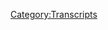 {{DEFAULTSORT:
    #_TRANSCRIPT_0133:Operation Paul Revere
}}{{Transcript
    | title         = [[133: Operation Paul Revere]]
    | caption       = [https://knowledgefight.libsyn.com/knowledge-fight-operation-paul-revere Listen to this episode on Libsyn]
    | episodeNumber = [[133: Operation Paul Revere|133]]
    | length        = 02:29:57
}}

{{MessageBox
    | header     = Warning: Bot Generated Content
    | text       = This transcript was automatically generated by transcription software and likely contains many mistakes and misattributions. Please check the audio for definitive quotes, attribution, and context.
    | image      = N3yvass4myg91.webp
    | imagewidth = 50px
    | id         = warning
}}

{{TranscriptBlock
    | name      = Unknown Speaker
    | timestamp = 00:00:00.000
    | text      = Andy in Kansas, you're on the air, thanks for holding.
}}

{{TranscriptBlock
    | name      = Unknown Speaker
    | timestamp = 00:00:04.080
    | text      = Hello Alex, I'm a first time caller, I'm a huge fan, I love your work.
}}

{{TranscriptBlock
    | name      = Unknown Speaker
    | timestamp = 00:00:07.280
    | text      = I love you.
}}

{{TranscriptBlock
    | name      = Unknown Speaker
    | timestamp = 00:00:07.780
    | text      = Hey everybody, welcome back to Knowledge Fight, I'm Dan.
}}

{{TranscriptBlock
    | name      = Unknown Speaker
    | timestamp = 00:00:10.000
    | text      = I'm Jarden!
}}

{{TranscriptBlock
    | name      = Unknown Speaker
    | timestamp = 00:00:10.640
    | text      = We're a couple dudes, like to sit around, drink novelty beverages, and talk a little bit about Alex Jones.
}}

{{TranscriptBlock
    | name      = Unknown Speaker
    | timestamp = 00:00:15.279
    | text      = That is what we do, I like the gravelly voice there.
}}

{{TranscriptBlock
    | name      = Unknown Speaker
    | timestamp = 00:00:17.839
    | text      = Yeah, it's the sign of things to come.
}}

{{TranscriptBlock
    | name      = Unknown Speaker
    | timestamp = 00:00:20.079
    | text      = Oh boy, oh boy.
}}

{{TranscriptBlock
    | name      = Unknown Speaker
    | timestamp = 00:00:21.440
    | text      = Uh, Dan, is there another reason to listen to us besides your wonderful gravelly voice?
}}

{{TranscriptBlock
    | name      = Unknown Speaker
    | timestamp = 00:00:27.440
    | text      = Besides all the tones?
}}

{{TranscriptBlock
    | name      = Unknown Speaker
    | timestamp = 00:00:28.160
    | text      = Besides those tones?
}}

{{TranscriptBlock
    | name      = Unknown Speaker
    | timestamp = 00:00:29.199
    | text      = I know a lot about Alex Jones.
}}

{{TranscriptBlock
    | name      = Unknown Speaker
    | timestamp = 00:00:31.120
    | text      = I am not a serial killer, and you are, apparently.
}}

{{TranscriptBlock
    | name      = Unknown Speaker
    | timestamp = 00:00:34.240
    | text      = No, not a serial killer.
}}

{{TranscriptBlock
    | name      = Unknown Speaker
    | timestamp = 00:00:36.159
    | text      = Um, so, uh, Jarden, today we got a-
}}

{{TranscriptBlock
    | name      = Unknown Speaker
    | timestamp = 00:00:38.000
    | text      = It puts the lotion in the basket.
}}

{{TranscriptBlock
    | name      = Unknown Speaker
    | timestamp = 00:00:40.399
    | text      = Uh, or else it gets the hose.
}}

{{TranscriptBlock
    | name      = Unknown Speaker
    | timestamp = 00:00:42.000
    | text      = Yeah.
}}

{{TranscriptBlock
    | name      = Unknown Speaker
    | timestamp = 00:00:42.479
    | text      = Um, I got a couple of, uh, quick things to do really quick.
}}

{{TranscriptBlock
    | name      = Unknown Speaker
    | timestamp = 00:00:45.840
    | text      = We got a, we got a fuckin' wild episode to go over today.
}}

{{TranscriptBlock
    | name      = Unknown Speaker
    | timestamp = 00:00:48.960
    | text      = Okay.
}}

{{TranscriptBlock
    | name      = Unknown Speaker
    | timestamp = 00:00:49.200
    | text      = Uh, spoiler alert, it has something to do with, uh, Infowars' recent 34 hour marathon.
}}

{{TranscriptBlock
    | name      = Unknown Speaker
    | timestamp = 00:00:54.079
    | text      = Okay, who would've guessed?
}}

{{TranscriptBlock
    | name      = Unknown Speaker
    | timestamp = 00:00:55.359
    | text      = That I may have watched way too much of.
}}

{{TranscriptBlock
    | name      = Unknown Speaker
    | timestamp = 00:00:57.119
    | text      = You, any, any is too much.
}}

{{TranscriptBlock
    | name      = Unknown Speaker
    | timestamp = 00:00:59.920
    | text      = Any is too much.
}}

{{TranscriptBlock
    | name      = Unknown Speaker
    | timestamp = 00:01:00.719
    | text      = Yeah, that's probably true.
}}

{{TranscriptBlock
    | name      = Unknown Speaker
    | timestamp = 00:01:02.159
    | text      = That's probably true.
}}

{{TranscriptBlock
    | name      = Unknown Speaker
    | timestamp = 00:01:03.039
    | text      = But, before we get into anything, I'd like to give a shout out to a couple of new donors.
}}

{{TranscriptBlock
    | name      = Unknown Speaker
    | timestamp = 00:01:06.640
    | text      = Ooh.
}}

{{TranscriptBlock
    | name      = Unknown Speaker
    | timestamp = 00:01:07.280
    | text      = So, first, I'd like to say thank you to Mary.
}}

{{TranscriptBlock
    | name      = Unknown Speaker
    | timestamp = 00:01:11.200
    | text      = I'm a policy wonk.
}}

{{TranscriptBlock
    | name      = Unknown Speaker
    | timestamp = 00:01:12.400
    | text      = Thank you for joining up with the show.
}}

{{TranscriptBlock
    | name      = Unknown Speaker
    | timestamp = 00:01:13.599
    | text      = Hello, Mary, thank you very much.
}}

{{TranscriptBlock
    | name      = Unknown Speaker
    | timestamp = 00:01:15.599
    | text      = We appreciate it so much.
}}

{{TranscriptBlock
    | name      = Unknown Speaker
    | timestamp = 00:01:17.280
    | text      = Uh, also, I'd like to give a shout out to another new policy wonk.
}}

{{TranscriptBlock
    | name      = Unknown Speaker
    | timestamp = 00:01:19.840
    | text      = What's going on out there, Adam?
}}

{{TranscriptBlock
    | name      = Unknown Speaker
    | timestamp = 00:01:21.840
    | text      = I'm a policy wonk.
}}

{{TranscriptBlock
    | name      = Unknown Speaker
    | timestamp = 00:01:22.959
    | text      = Thank you so much.
}}

{{TranscriptBlock
    | name      = Unknown Speaker
    | timestamp = 00:01:23.680
    | text      = Thank you very much, Adam.
}}

{{TranscriptBlock
    | name      = Unknown Speaker
    | timestamp = 00:01:24.719
    | text      = If you'd like to become a policy-
}}

{{TranscriptBlock
    | name      = Unknown Speaker
    | timestamp = 00:01:25.599
    | text      = Two, uh, two solid biblical names.
}}

{{TranscriptBlock
    | name      = Unknown Speaker
    | timestamp = 00:01:27.840
    | text      = That's what we like on Knowledge Fight.
}}

{{TranscriptBlock
    | name      = Unknown Speaker
    | timestamp = 00:01:29.599
    | text      = We love the Bible here.
}}

{{TranscriptBlock
    | name      = Unknown Speaker
    | timestamp = 00:01:30.799
    | text      = If you've listened to any of our shows.
}}

{{TranscriptBlock
    | name      = Unknown Speaker
    | timestamp = 00:01:32.879
    | text      = It's Mary spelled M-A-R-I, though.
}}

{{TranscriptBlock
    | name      = Unknown Speaker
    | timestamp = 00:01:35.280
    | text      = Oh, okay.
}}

{{TranscriptBlock
    | name      = Unknown Speaker
    | timestamp = 00:01:35.840
    | text      = It's a little hip Bible.
}}

{{TranscriptBlock
    | name      = Unknown Speaker
    | timestamp = 00:01:36.799
    | text      = So, yeah, yeah, yeah.
}}

{{TranscriptBlock
    | name      = Unknown Speaker
    | timestamp = 00:01:38.000
    | text      = I gotcha.
}}

{{TranscriptBlock
    | name      = Unknown Speaker
    | timestamp = 00:01:38.560
    | text      = We'd like to thank you guys.
}}

{{TranscriptBlock
    | name      = Unknown Speaker
    | timestamp = 00:01:39.439
    | text      = If you'd like to become a policy wonk yourself.
}}

{{TranscriptBlock
    | name      = Unknown Speaker
    | timestamp = 00:01:41.120
    | text      = Hip Bible?
}}

{{TranscriptBlock
    | name      = Unknown Speaker
    | timestamp = 00:01:41.840
    | text      = Sure.
}}

{{TranscriptBlock
    | name      = Unknown Speaker
    | timestamp = 00:01:42.319
    | text      = All right.
}}

{{TranscriptBlock
    | name      = Unknown Speaker
    | timestamp = 00:01:42.719
    | text      = Cool kids Bible.
}}

{{TranscriptBlock
    | name      = Unknown Speaker
    | timestamp = 00:01:43.439
    | text      = All right.
}}

{{TranscriptBlock
    | name      = Unknown Speaker
    | timestamp = 00:01:44.319
    | text      = Nouveau Bible.
}}

{{TranscriptBlock
    | name      = Unknown Speaker
    | timestamp = 00:01:45.280
    | text      = I gotcha.
}}

{{TranscriptBlock
    | name      = Unknown Speaker
    | timestamp = 00:01:46.079
    | text      = Um, if you want to become a policy wonk, you can go to our website, knowledgefight.com,
}}

{{TranscriptBlock
    | name      = Unknown Speaker
    | timestamp = 00:01:49.519
    | text      = click the support the show button, and, uh, join up.
}}

{{TranscriptBlock
    | name      = Unknown Speaker
    | timestamp = 00:01:52.079
    | text      = You become a policy wonk.
}}

{{TranscriptBlock
    | name      = Unknown Speaker
    | timestamp = 00:01:53.120
    | text      = That was always my favorite version is the, the Nouveau International version of the Bible,
}}

{{TranscriptBlock
    | name      = Unknown Speaker
    | timestamp = 00:01:57.280
    | text      = I believe.
}}

{{TranscriptBlock
    | name      = Unknown Speaker
    | timestamp = 00:01:57.760
    | text      = The, uh, the Urban Dictionary version of the Bible.
}}

{{TranscriptBlock
    | name      = Unknown Speaker
    | timestamp = 00:02:00.319
    | text      = Mm-hmm.
}}

{{TranscriptBlock
    | name      = Unknown Speaker
    | timestamp = 00:02:00.719
    | text      = Mm-hmm.
}}

{{TranscriptBlock
    | name      = Unknown Speaker
    | timestamp = 00:02:01.200
    | text      = Um, so, Jordan, we're going to be talking about Alex Jones's incredibly desperate-
}}

{{TranscriptBlock
    | name      = Unknown Speaker
    | timestamp = 00:02:04.719
    | text      = The King LeBron James Bible, I believe.
}}

{{TranscriptBlock
    | name      = Unknown Speaker
    | timestamp = 00:02:06.560
    | text      = Exactly.
}}

{{TranscriptBlock
    | name      = Unknown Speaker
    | timestamp = 00:02:07.599
    | text      = That's a perfect way to put it.
}}

{{TranscriptBlock
    | name      = Unknown Speaker
    | timestamp = 00:02:08.719
    | text      = Yep.
}}

{{TranscriptBlock
    | name      = Unknown Speaker
    | timestamp = 00:02:09.199
    | text      = Um, Alex Jones did a very, uh, depressing and, uh, ultimately very desperate 34-hour marathon.
}}

{{TranscriptBlock
    | name      = Unknown Speaker
    | timestamp = 00:02:16.000
    | text      = That sounds right.
}}

{{TranscriptBlock
    | name      = Unknown Speaker
    | timestamp = 00:02:16.719
    | text      = Uh, I watched-
}}

{{TranscriptBlock
    | name      = Unknown Speaker
    | timestamp = 00:02:17.599
    | text      = He had a great run in the news.
}}

{{TranscriptBlock
    | name      = Unknown Speaker
    | timestamp = 00:02:19.280
    | text      = From what I heard, he had the best weekend.
}}

{{TranscriptBlock
    | name      = Unknown Speaker
    | timestamp = 00:02:22.080
    | text      = Oh, boy. There's so much to talk about, so much to go over, so much sadness.
}}

{{TranscriptBlock
    | name      = Unknown Speaker
    | timestamp = 00:02:26.319
    | text      = Yeah.
}}

{{TranscriptBlock
    | name      = Unknown Speaker
    | timestamp = 00:02:26.639
    | text      = Um, so I started watching at 11 when the Alex Jones show started, because I'm not watching
}}

{{TranscriptBlock
    | name      = Unknown Speaker
    | timestamp = 00:02:31.919
    | text      = David Knight.
}}

{{TranscriptBlock
    | name      = Unknown Speaker
    | timestamp = 00:02:32.560
    | text      = No.
}}

{{TranscriptBlock
    | name      = Unknown Speaker
    | timestamp = 00:02:32.800
    | text      = The kickoff of the marathon.
}}

{{TranscriptBlock
    | name      = Unknown Speaker
    | timestamp = 00:02:34.159
    | text      = Yeah.
}}

{{TranscriptBlock
    | name      = Unknown Speaker
    | timestamp = 00:02:34.400
    | text      = The anchorman, David Knight.
}}

{{TranscriptBlock
    | name      = Unknown Speaker
    | timestamp = 00:02:36.479
    | text      = It's time for us-
}}

{{TranscriptBlock
    | name      = Unknown Speaker
    | timestamp = 00:02:38.800
    | text      = I would have stopped-
}}

{{TranscriptBlock
    | name      = Unknown Speaker
    | timestamp = 00:02:39.199
    | text      = To do a 34-hour marathon-
}}

{{TranscriptBlock
    | name      = Unknown Speaker
    | timestamp = 00:02:42.800
    | text      = I would have stopped-
}}

{{TranscriptBlock
    | name      = Unknown Speaker
    | timestamp = 00:02:43.680
    | text      = In order-
}}

{{TranscriptBlock
    | name      = Unknown Speaker
    | timestamp = 00:02:44.319
    | text      = So quick, if I'd listened to him.
}}

{{TranscriptBlock
    | name      = Unknown Speaker
    | timestamp = 00:02:45.680
    | text      = To get more money.
}}

{{TranscriptBlock
    | name      = Unknown Speaker
    | timestamp = 00:02:47.280
    | text      = We need money.
}}

{{TranscriptBlock
    | name      = Unknown Speaker
    | timestamp = 00:02:48.400
    | text      = You and I had talked about-
}}

{{TranscriptBlock
    | name      = Unknown Speaker
    | timestamp = 00:02:49.520
    | text      = Please give us some money.
}}

{{TranscriptBlock
    | name      = Unknown Speaker
    | timestamp = 00:02:50.800
    | text      = We talked about recording on Thursday, and so, uh, I was in preparation mode for that,
}}

{{TranscriptBlock
    | name      = Unknown Speaker
    | timestamp = 00:02:56.000
    | text      = and it turned out you were busy.
}}

{{TranscriptBlock
    | name      = Unknown Speaker
    | timestamp = 00:02:57.199
    | text      = Yeah.
}}

{{TranscriptBlock
    | name      = Unknown Speaker
    | timestamp = 00:02:57.439
    | text      = And so instead I was like, I'm gonna see how much of this marathon I can watch.
}}

{{TranscriptBlock
    | name      = Unknown Speaker
    | timestamp = 00:03:01.280
    | text      = I want- I like endurance challenges.
}}

{{TranscriptBlock
    | name      = Unknown Speaker
    | timestamp = 00:03:03.039
    | text      = Yeah, yeah, yeah. Who doesn't?
}}

{{TranscriptBlock
    | name      = Unknown Speaker
    | timestamp = 00:03:04.560
    | text      = So I started at 11 with Alex Jones.
}}

{{TranscriptBlock
    | name      = Unknown Speaker
    | timestamp = 00:03:06.400
    | text      = Who doesn't like a little, uh, 30 Days of McDonald's going on there, huh?
}}

{{TranscriptBlock
    | name      = Unknown Speaker
    | timestamp = 00:03:10.000
    | text      = Right.
}}

{{TranscriptBlock
    | name      = Unknown Speaker
    | timestamp = 00:03:10.560
    | text      = So Alex Jones is on, and he's getting weird right out of the gate.
}}

{{TranscriptBlock
    | name      = Unknown Speaker
    | timestamp = 00:03:14.000
    | text      = Yep.
}}

{{TranscriptBlock
    | name      = Unknown Speaker
    | timestamp = 00:03:14.479
    | text      = It's mostly him doing a lot of ads, which is kind of normal.
}}

{{TranscriptBlock
    | name      = Unknown Speaker
    | timestamp = 00:03:18.000
    | text      = Right.
}}

{{TranscriptBlock
    | name      = Unknown Speaker
    | timestamp = 00:03:18.240
    | text      = And then being very defensive about the people who are suing him for creating an abusive workplace.
}}

{{TranscriptBlock
    | name      = Unknown Speaker
    | timestamp = 00:03:23.759
    | text      = There's a lot of that.
}}

{{TranscriptBlock
    | name      = Unknown Speaker
    | timestamp = 00:03:24.800
    | text      = And in so doing, I have no doubt created an abusive workplace.
}}

{{TranscriptBlock
    | name      = Unknown Speaker
    | timestamp = 00:03:29.919
    | text      = Probably.
}}

{{TranscriptBlock
    | name      = Unknown Speaker
    | timestamp = 00:03:31.520
    | text      = I can't believe these people think that-
}}

{{TranscriptBlock
    | name      = Unknown Speaker
    | timestamp = 00:03:33.280
    | text      = You guys don't take any abuse at this fucking workplace, do you?
}}

{{TranscriptBlock
    | name      = Unknown Speaker
    | timestamp = 00:03:36.400
    | text      = None of you.
}}

{{TranscriptBlock
    | name      = Unknown Speaker
    | timestamp = 00:03:37.199
    | text      = You- you piece of shit.
}}

{{TranscriptBlock
    | name      = Unknown Speaker
    | timestamp = 00:03:38.479
    | text      = You've never been abused at this goddamn workplace, have you?
}}

{{TranscriptBlock
    | name      = Unknown Speaker
    | timestamp = 00:03:41.199
    | text      = You're taking some artistic license, but you're not far off.
}}

{{TranscriptBlock
    | name      = Unknown Speaker
    | timestamp = 00:03:43.439
    | text      = Yeah, that sounds great.
}}

{{TranscriptBlock
    | name      = Unknown Speaker
    | timestamp = 00:03:44.560
    | text      = Uh, there's just a lot of, I've never hugged Ashley Beckford.
}}

{{TranscriptBlock
    | name      = Unknown Speaker
    | timestamp = 00:03:46.960
    | text      = Like, that sort of thing.
}}

{{TranscriptBlock
    | name      = Unknown Speaker
    | timestamp = 00:03:48.319
    | text      = It's like, all right, man.
}}

{{TranscriptBlock
    | name      = Unknown Speaker
    | timestamp = 00:03:49.199
    | text      = I've never hugged anyone.
}}

{{TranscriptBlock
    | name      = Unknown Speaker
    | timestamp = 00:03:50.960
    | text      = Look into my eyes.
}}

{{TranscriptBlock
    | name      = Unknown Speaker
    | timestamp = 00:03:52.479
    | text      = Then he was getting really weird and going on and on about how, like,
}}

{{TranscriptBlock
    | name      = Unknown Speaker
    | timestamp = 00:03:55.840
    | text      = everyone thinks I'm antisemitic, but my wife's- my ex-wife's mom is Jewish,
}}

{{TranscriptBlock
    | name      = Unknown Speaker
    | timestamp = 00:04:00.319
    | text      = and that means that she's Jewish, and that means my kids are Jewish.
}}

{{TranscriptBlock
    | name      = Unknown Speaker
    | timestamp = 00:04:03.520
    | text      = And like, whoa, Alex, hold on.
}}

{{TranscriptBlock
    | name      = Unknown Speaker
    | timestamp = 00:04:05.919
    | text      = I mean, technically speaking-
}}

{{TranscriptBlock
    | name      = Unknown Speaker
    | timestamp = 00:04:08.960
    | text      = Metrilineal.
}}

{{TranscriptBlock
    | name      = Unknown Speaker
    | timestamp = 00:04:09.680
    | text      = Metrilineally, he kind of does have a point.
}}

{{TranscriptBlock
    | name      = Unknown Speaker
    | timestamp = 00:04:12.080
    | text      = No, no, no, but you're missing the big piece of this.
}}

{{TranscriptBlock
    | name      = Unknown Speaker
    | timestamp = 00:04:15.120
    | text      = Which is why I hate my kids.
}}

{{TranscriptBlock
    | name      = Unknown Speaker
    | timestamp = 00:04:17.199
    | text      = For years, these antisemitic critics of his have been accusing Kelly, his ex-wife,
}}

{{TranscriptBlock
    | name      = Unknown Speaker
    | timestamp = 00:04:24.079
    | text      = of being Jewish, and that he's secretly working for Israel through her,
}}

{{TranscriptBlock
    | name      = Unknown Speaker
    | timestamp = 00:04:28.639
    | text      = or something like that, and he's always denied that she's Jewish.
}}

{{TranscriptBlock
    | name      = Unknown Speaker
    | timestamp = 00:04:31.839
    | text      = Wait, what?
}}

{{TranscriptBlock
    | name      = Unknown Speaker
    | timestamp = 00:04:32.560
    | text      = Yeah.
}}

{{TranscriptBlock
    | name      = Unknown Speaker
    | timestamp = 00:04:32.879
    | text      = He's denied that she's Jewish.
}}

{{TranscriptBlock
    | name      = Unknown Speaker
    | timestamp = 00:04:34.639
    | text      = Totally, yeah.
}}

{{TranscriptBlock
    | name      = Unknown Speaker
    | timestamp = 00:04:35.839
    | text      = Really?
}}

{{TranscriptBlock
    | name      = Unknown Speaker
    | timestamp = 00:04:36.240
    | text      = Because I don't think she's a practicing member of the Jewish community.
}}

{{TranscriptBlock
    | name      = Unknown Speaker
    | timestamp = 00:04:39.839
    | text      = I think she's, like, converted to Christianity.
}}

{{TranscriptBlock
    | name      = Unknown Speaker
    | timestamp = 00:04:42.000
    | text      = I'm not entirely sure, and it's not my business.
}}

{{TranscriptBlock
    | name      = Unknown Speaker
    | timestamp = 00:04:43.759
    | text      = I don't really care.
}}

{{TranscriptBlock
    | name      = Unknown Speaker
    | timestamp = 00:04:44.800
    | text      = But he's denied it vehemently.
}}

{{TranscriptBlock
    | name      = Unknown Speaker
    | timestamp = 00:04:48.560
    | text      = And now, because it serves his purposes, he's like,
}}

{{TranscriptBlock
    | name      = Unknown Speaker
    | timestamp = 00:04:51.600
    | text      = man, my ex-wife is Jewish.
}}

{{TranscriptBlock
    | name      = Unknown Speaker
    | timestamp = 00:04:52.959
    | text      = I can't hate him.
}}

{{TranscriptBlock
    | name      = Unknown Speaker
    | timestamp = 00:04:53.600
    | text      = Oh, man.
}}

{{TranscriptBlock
    | name      = Unknown Speaker
    | timestamp = 00:04:54.480
    | text      = He's getting attacked on both sides, so now he has no idea where to go.
}}

{{TranscriptBlock
    | name      = Unknown Speaker
    | timestamp = 00:04:57.519
    | text      = He's rambling around about this, and he's like, my new wife,
}}

{{TranscriptBlock
    | name      = Unknown Speaker
    | timestamp = 00:05:00.800
    | text      = she comes from a great pedigree.
}}

{{TranscriptBlock
    | name      = Unknown Speaker
    | timestamp = 00:05:02.399
    | text      = She's German.
}}

{{TranscriptBlock
    | name      = Unknown Speaker
    | timestamp = 00:05:02.800
    | text      = Oh, no.
}}

{{TranscriptBlock
    | name      = Unknown Speaker
    | timestamp = 00:05:03.759
    | text      = No, no, no, no.
}}

{{TranscriptBlock
    | name      = Unknown Speaker
    | timestamp = 00:05:04.959
    | text      = Why did he say pedigree?
}}

{{TranscriptBlock
    | name      = Unknown Speaker
    | timestamp = 00:05:06.079
    | text      = I don't like pedigree.
}}

{{TranscriptBlock
    | name      = Unknown Speaker
    | timestamp = 00:05:06.959
    | text      = It's weird.
}}

{{TranscriptBlock
    | name      = Unknown Speaker
    | timestamp = 00:05:07.920
    | text      = I don't like it anywhere.
}}

{{TranscriptBlock
    | name      = Unknown Speaker
    | timestamp = 00:05:08.959
    | text      = No, the word pedigree should be dog food.
}}

{{TranscriptBlock
    | name      = Unknown Speaker
    | timestamp = 00:05:11.199
    | text      = This next quote is even worse, and this is a direct quote.
}}

{{TranscriptBlock
    | name      = Unknown Speaker
    | timestamp = 00:05:14.160
    | text      = She has a noble nose, but she's not Jewish.
}}

{{TranscriptBlock
    | name      = Unknown Speaker
    | timestamp = 00:05:17.759
    | text      = That is a very anti-Semitic thing to say.
}}

{{TranscriptBlock
    | name      = Unknown Speaker
    | timestamp = 00:05:26.079
    | text      = It's at least weird.
}}

{{TranscriptBlock
    | name      = Unknown Speaker
    | timestamp = 00:05:27.600
    | text      = That's very weird.
}}

{{TranscriptBlock
    | name      = Unknown Speaker
    | timestamp = 00:05:31.199
    | text      = In a very anti-Semitic way.
}}

{{TranscriptBlock
    | name      = Unknown Speaker
    | timestamp = 00:05:32.480
    | text      = Yeah, exactly.
}}

{{TranscriptBlock
    | name      = Unknown Speaker
    | timestamp = 00:05:34.000
    | text      = Listen, she has a patrician nose, all right?
}}

{{TranscriptBlock
    | name      = Unknown Speaker
    | timestamp = 00:05:37.680
    | text      = She is from the Acropolis, not the Acropolis where the Jews...
}}

{{TranscriptBlock
    | name      = Unknown Speaker
    | timestamp = 00:05:43.120
    | text      = All right.
}}

{{TranscriptBlock
    | name      = Unknown Speaker
    | timestamp = 00:05:44.240
    | text      = I'm watching it, and I'm like, all right, this show is going weird.
}}

{{TranscriptBlock
    | name      = Unknown Speaker
    | timestamp = 00:05:48.319
    | text      = And then Alex brings in his first guest, and it's that Simon Roche,
}}

{{TranscriptBlock
    | name      = Unknown Speaker
    | timestamp = 00:05:53.120
    | text      = the Switzerlander from South Africa, and we are starting hot.
}}

{{TranscriptBlock
    | name      = Unknown Speaker
    | timestamp = 00:05:57.519
    | text      = Yeah, we're right out the gate with...
}}

{{TranscriptBlock
    | name      = Unknown Speaker
    | timestamp = 00:05:58.879
    | text      = We're going white genocide.
}}

{{TranscriptBlock
    | name      = Unknown Speaker
    | timestamp = 00:06:00.319
    | text      = Who said anything about racism?
}}

{{TranscriptBlock
    | name      = Unknown Speaker
    | timestamp = 00:06:02.000
    | text      = That's not me.
}}

{{TranscriptBlock
    | name      = Unknown Speaker
    | timestamp = 00:06:02.560
    | text      = That's not Alex Jones.
}}

{{TranscriptBlock
    | name      = Unknown Speaker
    | timestamp = 00:06:03.759
    | text      = Anyways, for what's happening to the whites, let's go on down to South Africa.
}}

{{TranscriptBlock
    | name      = Unknown Speaker
    | timestamp = 00:06:09.360
    | text      = And at one point, Alex is like, he's like, why don't you guys just leave?
}}

{{TranscriptBlock
    | name      = Unknown Speaker
    | timestamp = 00:06:13.279
    | text      = Like, why don't you just go and let the blacks kill each other?
}}

{{TranscriptBlock
    | name      = Unknown Speaker
    | timestamp = 00:06:16.000
    | text      = It's essentially the question that he asks him,
}}

{{TranscriptBlock
    | name      = Unknown Speaker
    | timestamp = 00:06:17.839
    | text      = which is a question that he asked the last time he was on the show.
}}

{{TranscriptBlock
    | name      = Unknown Speaker
    | timestamp = 00:06:20.879
    | text      = And Simon Roche starts screaming at him.
}}

{{TranscriptBlock
    | name      = Unknown Speaker
    | timestamp = 00:06:23.519
    | text      = He gets really mad, and he's like, we will not back down in the face of barbarism.
}}

{{TranscriptBlock
    | name      = Unknown Speaker
    | timestamp = 00:06:28.480
    | text      = I'm like, oh, Jesus Christ, what is going on here?
}}

{{TranscriptBlock
    | name      = Unknown Speaker
    | timestamp = 00:06:34.800
    | text      = So he proceeds to have, like, a couple more just white dude guests.
}}

{{TranscriptBlock
    | name      = Unknown Speaker
    | timestamp = 00:06:40.480
    | text      = I don't even remember who they are.
}}

{{TranscriptBlock
    | name      = Unknown Speaker
    | timestamp = 00:06:41.839
    | text      = Anthony Kumiya.
}}

{{TranscriptBlock
    | name      = Unknown Speaker
    | timestamp = 00:06:42.720
    | text      = Oh, the guy who runs Gab, the fake Twitter where all the white supremacists go
}}

{{TranscriptBlock
    | name      = Unknown Speaker
    | timestamp = 00:06:47.759
    | text      = when they get kicked off Twitter.
}}

{{TranscriptBlock
    | name      = Unknown Speaker
    | timestamp = 00:06:48.879
    | text      = Nope, did not know that was a thing.
}}

{{TranscriptBlock
    | name      = Unknown Speaker
    | timestamp = 00:06:50.240
    | text      = He's on...
}}

{{TranscriptBlock
    | name      = Unknown Speaker
    | timestamp = 00:06:50.879
    | text      = Really unhappy, I do.
}}

{{TranscriptBlock
    | name      = Unknown Speaker
    | timestamp = 00:06:52.079
    | text      = And Anthony Kumiya comes in, and that's pretty much Alex's show.
}}

{{TranscriptBlock
    | name      = Unknown Speaker
    | timestamp = 00:06:55.519
    | text      = Yeah.
}}

{{TranscriptBlock
    | name      = Unknown Speaker
    | timestamp = 00:06:55.759
    | text      = Then we get to...
}}

{{TranscriptBlock
    | name      = Unknown Speaker
    | timestamp = 00:06:56.800
    | text      = White.
}}

{{TranscriptBlock
    | name      = Unknown Speaker
    | timestamp = 00:06:57.519
    | text      = Whiteness.
}}

{{TranscriptBlock
    | name      = Unknown Speaker
    | timestamp = 00:06:58.000
    | text      = We get to the war room.
}}

{{TranscriptBlock
    | name      = Unknown Speaker
    | timestamp = 00:06:59.199
    | text      = A giant...
}}

{{TranscriptBlock
    | name      = Unknown Speaker
    | timestamp = 00:07:00.160
    | text      = It might as well have been a giant pile of cocaine.
}}

{{TranscriptBlock
    | name      = Unknown Speaker
    | timestamp = 00:07:02.720
    | text      = It was so white.
}}

{{TranscriptBlock
    | name      = Unknown Speaker
    | timestamp = 00:07:03.360
    | text      = Right.
}}

{{TranscriptBlock
    | name      = Unknown Speaker
    | timestamp = 00:07:03.759
    | text      = Yeah.
}}

{{TranscriptBlock
    | name      = Unknown Speaker
    | timestamp = 00:07:04.240
    | text      = We get to the war room with Owen Schroyer, and he brings a tiny bit of diversity
}}

{{TranscriptBlock
    | name      = Unknown Speaker
    | timestamp = 00:07:09.759
    | text      = into the proceedings.
}}

{{TranscriptBlock
    | name      = Unknown Speaker
    | timestamp = 00:07:11.279
    | text      = He allows a woman somewhere in the premises?
}}

{{TranscriptBlock
    | name      = Unknown Speaker
    | timestamp = 00:07:13.519
    | text      = Not a woman.
}}

{{TranscriptBlock
    | name      = Unknown Speaker
    | timestamp = 00:07:14.160
    | text      = Oh, okay.
}}

{{TranscriptBlock
    | name      = Unknown Speaker
    | timestamp = 00:07:14.959
    | text      = Well, good.
}}

{{TranscriptBlock
    | name      = Unknown Speaker
    | timestamp = 00:07:15.839
    | text      = Thank God.
}}

{{TranscriptBlock
    | name      = Unknown Speaker
    | timestamp = 00:07:16.240
    | text      = He has an Indian guy on who's running for office.
}}

{{TranscriptBlock
    | name      = Unknown Speaker
    | timestamp = 00:07:19.680
    | text      = He's trying to take Elizabeth Warren's seat, and it still is good luck.
}}

{{TranscriptBlock
    | name      = Unknown Speaker
    | timestamp = 00:07:23.439
    | text      = It's pretty uncomfortable because they keep saying,
}}

{{TranscriptBlock
    | name      = Unknown Speaker
    | timestamp = 00:07:26.079
    | text      = only a real Indian can beat a fake Indian.
}}

{{TranscriptBlock
    | name      = Unknown Speaker
    | timestamp = 00:07:28.720
    | text      = That's a very, very bad slogan.
}}

{{TranscriptBlock
    | name      = Unknown Speaker
    | timestamp = 00:07:33.199
    | text      = That's not a winning slogan.
}}

{{TranscriptBlock
    | name      = Unknown Speaker
    | timestamp = 00:07:35.519
    | text      = It's a winning slogan for some people.
}}

{{TranscriptBlock
    | name      = Unknown Speaker
    | timestamp = 00:07:37.519
    | text      = It'll really appeal to some part of the base, but the rest are gonna be like,
}}

{{TranscriptBlock
    | name      = Unknown Speaker
    | timestamp = 00:07:42.319
    | text      = hold on.
}}

{{TranscriptBlock
    | name      = Unknown Speaker
    | timestamp = 00:07:44.399
    | text      = So that interview is wild.
}}

{{TranscriptBlock
    | name      = Unknown Speaker
    | timestamp = 00:07:46.319
    | text      = And I actually think beyond the racism, that guy was making a couple of good points
}}

{{TranscriptBlock
    | name      = Unknown Speaker
    | timestamp = 00:07:50.959
    | text      = about problems being bigger than just looking at one problem.
}}

{{TranscriptBlock
    | name      = Unknown Speaker
    | timestamp = 00:07:55.040
    | text      = He was talking a lot about systematic stuff,
}}

{{TranscriptBlock
    | name      = Unknown Speaker
    | timestamp = 00:07:57.839
    | text      = and how when you look at poverty, you gotta look at a bigger picture.
}}

{{TranscriptBlock
    | name      = Unknown Speaker
    | timestamp = 00:08:01.040
    | text      = He's getting into your Club of Rome concepts.
}}

{{TranscriptBlock
    | name      = Unknown Speaker
    | timestamp = 00:08:03.360
    | text      = Somewhat, but what he was talking about is he worked in systems and stuff like that,
}}

{{TranscriptBlock
    | name      = Unknown Speaker
    | timestamp = 00:08:08.879
    | text      = and so he was applying his expertise to real world issues.
}}

{{TranscriptBlock
    | name      = Unknown Speaker
    | timestamp = 00:08:14.079
    | text      = Beyond the real Indian beats fake Indian, I'm not into that, but...
}}

{{TranscriptBlock
    | name      = Unknown Speaker
    | timestamp = 00:08:19.600
    | text      = It's a bad slogan.
}}

{{TranscriptBlock
    | name      = Unknown Speaker
    | timestamp = 00:08:20.639
    | text      = The rest of the stuff he was saying, I was like, all right, I'm just kind of bored.
}}

{{TranscriptBlock
    | name      = Unknown Speaker
    | timestamp = 00:08:24.800
    | text      = You're fine.
}}

{{TranscriptBlock
    | name      = Unknown Speaker
    | timestamp = 00:08:26.319
    | text      = I know you're on Infowars because of that slogan.
}}

{{TranscriptBlock
    | name      = Unknown Speaker
    | timestamp = 00:08:28.800
    | text      = Yeah, pretty much exactly.
}}

{{TranscriptBlock
    | name      = Unknown Speaker
    | timestamp = 00:08:29.920
    | text      = But the rest of it, I'm like, all right, whatever.
}}

{{TranscriptBlock
    | name      = Unknown Speaker
    | timestamp = 00:08:32.320
    | text      = So I'm just bored.
}}

{{TranscriptBlock
    | name      = Unknown Speaker
    | timestamp = 00:08:32.960
    | text      = And then Roger Stone pops in.
}}

{{TranscriptBlock
    | name      = Unknown Speaker
    | timestamp = 00:08:34.720
    | text      = He's just wearing an Oxford shirt and a tie.
}}

{{TranscriptBlock
    | name      = Unknown Speaker
    | timestamp = 00:08:36.799
    | text      = No silly hat, nothing.
}}

{{TranscriptBlock
    | name      = Unknown Speaker
    | timestamp = 00:08:38.159
    | text      = Living his best life.
}}

{{TranscriptBlock
    | name      = Unknown Speaker
    | timestamp = 00:08:39.039
    | text      = But nothing.
}}

{{TranscriptBlock
    | name      = Unknown Speaker
    | timestamp = 00:08:39.519
    | text      = He's not wearing anything fun.
}}

{{TranscriptBlock
    | name      = Unknown Speaker
    | timestamp = 00:08:40.960
    | text      = Oh, he's not celebrating?
}}

{{TranscriptBlock
    | name      = Unknown Speaker
    | timestamp = 00:08:42.799
    | text      = No.
}}

{{TranscriptBlock
    | name      = Unknown Speaker
    | timestamp = 00:08:43.200
    | text      = He's not at Carnival this week?
}}

{{TranscriptBlock
    | name      = Unknown Speaker
    | timestamp = 00:08:44.720
    | text      = No.
}}

{{TranscriptBlock
    | name      = Unknown Speaker
    | timestamp = 00:08:45.200
    | text      = And so he brings in a guest named Jacob Engles, who is a journalist of sorts, who was on CNN
}}

{{TranscriptBlock
    | name      = Unknown Speaker
    | timestamp = 00:08:53.679
    | text      = in a round table gun debate after the Florida shooting.
}}

{{TranscriptBlock
    | name      = Unknown Speaker
    | timestamp = 00:08:57.840
    | text      = Great.
}}

{{TranscriptBlock
    | name      = Unknown Speaker
    | timestamp = 00:08:58.480
    | text      = And he was pro-guns, of course, and...
}}

{{TranscriptBlock
    | name      = Unknown Speaker
    | timestamp = 00:09:00.559
    | text      = Naturally.
}}

{{TranscriptBlock
    | name      = Unknown Speaker
    | timestamp = 00:09:01.360
    | text      = I didn't think that his appearance was anything too awful either, outside of like, I just
}}

{{TranscriptBlock
    | name      = Unknown Speaker
    | timestamp = 00:09:06.159
    | text      = disagree with stuff he's saying.
}}

{{TranscriptBlock
    | name      = Unknown Speaker
    | timestamp = 00:09:07.759
    | text      = But I looked into it and he writes for a publication, or I've come to find out now that he owns
}}

{{TranscriptBlock
    | name      = Unknown Speaker
    | timestamp = 00:09:12.720
    | text      = this publication.
}}

{{TranscriptBlock
    | name      = Unknown Speaker
    | timestamp = 00:09:13.519
    | text      = Okay.
}}

{{TranscriptBlock
    | name      = Unknown Speaker
    | timestamp = 00:09:14.480
    | text      = And their slogan on Facebook...
}}

{{TranscriptBlock
    | name      = Unknown Speaker
    | timestamp = 00:09:16.960
    | text      = It takes a real Indian to write the news.
}}

{{TranscriptBlock
    | name      = Unknown Speaker
    | timestamp = 00:09:19.200
    | text      = Nope.
}}

{{TranscriptBlock
    | name      = Unknown Speaker
    | timestamp = 00:09:19.679
    | text      = No, that's not that one?
}}

{{TranscriptBlock
    | name      = Unknown Speaker
    | timestamp = 00:09:20.720
    | text      = Their slogan includes, no puff pieces.
}}

{{TranscriptBlock
    | name      = Unknown Speaker
    | timestamp = 00:09:23.759
    | text      = And I looked into it and the last article that they'd posted was called Roger Stone's
}}

{{TranscriptBlock
    | name      = Unknown Speaker
    | timestamp = 00:09:28.960
    | text      = Struggle for America.
}}

{{TranscriptBlock
    | name      = Unknown Speaker
    | timestamp = 00:09:30.720
    | text      = And I read through it and I'm like, this is a little puff piecey.
}}

{{TranscriptBlock
    | name      = Unknown Speaker
    | timestamp = 00:09:33.039
    | text      = That sounds puff piecey.
}}

{{TranscriptBlock
    | name      = Unknown Speaker
    | timestamp = 00:09:34.320
    | text      = So I tweet about how that's ironic, and as soon as he gets off air, he tweets at me.
}}

{{TranscriptBlock
    | name      = Unknown Speaker
    | timestamp = 00:09:40.720
    | text      = All right.
}}

{{TranscriptBlock
    | name      = Unknown Speaker
    | timestamp = 00:09:41.039
    | text      = He tweets at me.
}}

{{TranscriptBlock
    | name      = Unknown Speaker
    | timestamp = 00:09:41.600
    | text      = All right.
}}

{{TranscriptBlock
    | name      = Unknown Speaker
    | timestamp = 00:09:41.840
    | text      = So he's got a full schedule.
}}

{{TranscriptBlock
    | name      = Unknown Speaker
    | timestamp = 00:09:42.960
    | text      = I started panicking.
}}

{{TranscriptBlock
    | name      = Unknown Speaker
    | timestamp = 00:09:44.639
    | text      = I'm like, oh no, the TV is talking back to me.
}}

{{TranscriptBlock
    | name      = Unknown Speaker
    | timestamp = 00:09:47.600
    | text      = And so I decided not to engage because I didn't, I don't really have anything against, not
}}

{{TranscriptBlock
    | name      = Unknown Speaker
    | timestamp = 00:09:56.240
    | text      = against him, but I don't really have any skin in the game outside of like, I kind of think
}}

{{TranscriptBlock
    | name      = Unknown Speaker
    | timestamp = 00:10:01.039
    | text      = that was a puff piece.
}}

{{TranscriptBlock
    | name      = Unknown Speaker
    | timestamp = 00:10:02.080
    | text      = He feels like it wasn't.
}}

{{TranscriptBlock
    | name      = Unknown Speaker
    | timestamp = 00:10:03.200
    | text      = What kind of...
}}

{{TranscriptBlock
    | name      = Unknown Speaker
    | timestamp = 00:10:04.000
    | text      = We could just agree to disagree preemptively.
}}

{{TranscriptBlock
    | name      = Unknown Speaker
    | timestamp = 00:10:06.000
    | text      = Sure.
}}

{{TranscriptBlock
    | name      = Unknown Speaker
    | timestamp = 00:10:06.320
    | text      = So I leave it alone.
}}

{{TranscriptBlock
    | name      = Unknown Speaker
    | timestamp = 00:10:08.159
    | text      = Go, you know, rest if it's super fucking boring.
}}

{{TranscriptBlock
    | name      = Unknown Speaker
    | timestamp = 00:10:11.200
    | text      = And then afterwards, after the war room, we get three hours of a guy who I watched all of it.
}}

{{TranscriptBlock
    | name      = Unknown Speaker
    | timestamp = 00:10:18.000
    | text      = And I don't know what his name is.
}}

{{TranscriptBlock
    | name      = Unknown Speaker
    | timestamp = 00:10:20.399
    | text      = I just, I just...
}}

{{TranscriptBlock
    | name      = Unknown Speaker
    | timestamp = 00:10:22.960
    | text      = Wait, is it just him by himself?
}}

{{TranscriptBlock
    | name      = Unknown Speaker
    | timestamp = 00:10:25.200
    | text      = No, he has Jerome Corsi come in at some point, which made it even more boring.
}}

{{TranscriptBlock
    | name      = Unknown Speaker
    | timestamp = 00:10:28.559
    | text      = Yeah, that's, that's astonishing.
}}

{{TranscriptBlock
    | name      = Unknown Speaker
    | timestamp = 00:10:30.720
    | text      = As I was live tweeting it, I just kept referring to him as the boring intern because he's a
}}

{{TranscriptBlock
    | name      = Unknown Speaker
    | timestamp = 00:10:35.519
    | text      = young guy and he's just so dog shit boring.
}}

{{TranscriptBlock
    | name      = Unknown Speaker
    | timestamp = 00:10:38.320
    | text      = Yeah.
}}

{{TranscriptBlock
    | name      = Unknown Speaker
    | timestamp = 00:10:38.639
    | text      = Like, I'm watching it like, I, oh God, I need something.
}}

{{TranscriptBlock
    | name      = Unknown Speaker
    | timestamp = 00:10:44.159
    | text      = And a couple of his great quotes are like, there's racism doesn't exist anymore.
}}

{{TranscriptBlock
    | name      = Unknown Speaker
    | timestamp = 00:10:49.200
    | text      = Of course not.
}}

{{TranscriptBlock
    | name      = Unknown Speaker
    | timestamp = 00:10:50.080
    | text      = He said...
}}

{{TranscriptBlock
    | name      = Unknown Speaker
    | timestamp = 00:10:50.480
    | text      = We elected Obama, we're home free.
}}

{{TranscriptBlock
    | name      = Unknown Speaker
    | timestamp = 00:10:52.720
    | text      = He said there are like 15 people who hate Mexicans in the world.
}}

{{TranscriptBlock
    | name      = Unknown Speaker
    | timestamp = 00:10:56.960
    | text      = Ted, Chad, Davis, fucking hate Davis.
}}

{{TranscriptBlock
    | name      = Unknown Speaker
    | timestamp = 00:11:00.559
    | text      = We got Simon Roche.
}}

{{TranscriptBlock
    | name      = Unknown Speaker
    | timestamp = 00:11:01.679
    | text      = Sure.
}}

{{TranscriptBlock
    | name      = Unknown Speaker
    | timestamp = 00:11:02.320
    | text      = We got his brother, Diamond Roche.
}}

{{TranscriptBlock
    | name      = Unknown Speaker
    | timestamp = 00:11:04.159
    | text      = Papa Roche.
}}

{{TranscriptBlock
    | name      = Unknown Speaker
    | timestamp = 00:11:04.720
    | text      = But he's actually...
}}

{{TranscriptBlock
    | name      = Unknown Speaker
    | timestamp = 00:11:07.440
    | text      = They're dead?
}}

{{TranscriptBlock
    | name      = Unknown Speaker
    | timestamp = 00:11:07.919
    | text      = Yeah.
}}

{{TranscriptBlock
    | name      = Unknown Speaker
    | timestamp = 00:11:09.039
    | text      = God damn it.
}}

{{TranscriptBlock
    | name      = Unknown Speaker
    | timestamp = 00:11:11.279
    | text      = You got there first.
}}

{{TranscriptBlock
    | name      = Unknown Speaker
    | timestamp = 00:11:12.879
    | text      = So like, I was just sitting there and I'm like, I am having trouble.
}}

{{TranscriptBlock
    | name      = Unknown Speaker
    | timestamp = 00:11:18.159
    | text      = Like, not even staying awake because it's still before 8pm.
}}

{{TranscriptBlock
    | name      = Unknown Speaker
    | timestamp = 00:11:22.000
    | text      = Yeah.
}}

{{TranscriptBlock
    | name      = Unknown Speaker
    | timestamp = 00:11:22.159
    | text      = But I'm just like, I don't know.
}}

{{TranscriptBlock
    | name      = Unknown Speaker
    | timestamp = 00:11:23.679
    | text      = I might have bit off more than I can chew with this fucking thing.
}}

{{TranscriptBlock
    | name      = Unknown Speaker
    | timestamp = 00:11:27.360
    | text      = Then Alex Jones comes back.
}}

{{TranscriptBlock
    | name      = Unknown Speaker
    | timestamp = 00:11:29.279
    | text      = All right.
}}

{{TranscriptBlock
    | name      = Unknown Speaker
    | timestamp = 00:11:29.600
    | text      = You get a breath of fresh air.
}}

{{TranscriptBlock
    | name      = Unknown Speaker
    | timestamp = 00:11:31.200
    | text      = You get your second wind.
}}

{{TranscriptBlock
    | name      = Unknown Speaker
    | timestamp = 00:11:32.399
    | text      = 9pm, Alex Jones comes back and that's what we're going to be talking about here.
}}

{{TranscriptBlock
    | name      = Unknown Speaker
    | timestamp = 00:11:36.480
    | text      = But just to give a little bit more context of what happens.
}}

{{TranscriptBlock
    | name      = Unknown Speaker
    | timestamp = 00:11:40.159
    | text      = After Alex Jones finishes, it's another fucking boring host.
}}

{{TranscriptBlock
    | name      = Unknown Speaker
    | timestamp = 00:11:43.759
    | text      = And I'm watching this and so I just...
}}

{{TranscriptBlock
    | name      = Unknown Speaker
    | timestamp = 00:11:45.679
    | text      = I've been drinking a little bit along the way to make it more tolerable.
}}

{{TranscriptBlock
    | name      = Unknown Speaker
    | timestamp = 00:11:49.039
    | text      = Of course.
}}

{{TranscriptBlock
    | name      = Unknown Speaker
    | timestamp = 00:11:49.519
    | text      = And so afterwards, I just needed to tap out for a second.
}}

{{TranscriptBlock
    | name      = Unknown Speaker
    | timestamp = 00:11:51.919
    | text      = I went and watched slam dunk videos with my roommate for a couple hours.
}}

{{TranscriptBlock
    | name      = Unknown Speaker
    | timestamp = 00:11:57.200
    | text      = Just watched dunks.
}}

{{TranscriptBlock
    | name      = Unknown Speaker
    | timestamp = 00:11:58.480
    | text      = All right.
}}

{{TranscriptBlock
    | name      = Unknown Speaker
    | timestamp = 00:11:59.279
    | text      = A little bit of Fievel Goes West.
}}

{{TranscriptBlock
    | name      = Unknown Speaker
    | timestamp = 00:12:00.639
    | text      = Just watched some Fievel Goes West.
}}

{{TranscriptBlock
    | name      = Unknown Speaker
    | timestamp = 00:12:02.080
    | text      = That's a great movie.
}}

{{TranscriptBlock
    | name      = Unknown Speaker
    | timestamp = 00:12:02.799
    | text      = And slam dunk.
}}

{{TranscriptBlock
    | name      = Unknown Speaker
    | timestamp = 00:12:03.600
    | text      = Great movie.
}}

{{TranscriptBlock
    | name      = Unknown Speaker
    | timestamp = 00:12:04.399
    | text      = Yeah, a lot of metaphors in that movie.
}}

{{TranscriptBlock
    | name      = Unknown Speaker
    | timestamp = 00:12:08.159
    | text      = Anyway, so then I come back.
}}

{{TranscriptBlock
    | name      = Unknown Speaker
    | timestamp = 00:12:09.600
    | text      = Do you mean in the slam dunk videos?
}}

{{TranscriptBlock
    | name      = Unknown Speaker
    | timestamp = 00:12:10.960
    | text      = A lot of metaphors there?
}}

{{TranscriptBlock
    | name      = Unknown Speaker
    | timestamp = 00:12:11.919
    | text      = A lot of undercurrent.
}}

{{TranscriptBlock
    | name      = Unknown Speaker
    | timestamp = 00:12:12.799
    | text      = Yeah.
}}

{{TranscriptBlock
    | name      = Unknown Speaker
    | timestamp = 00:12:13.279
    | text      = So I'm watching that stuff and then I come back and it's another fucking boring intern
}}

{{TranscriptBlock
    | name      = Unknown Speaker
    | timestamp = 00:12:18.480
    | text      = who's just running another three hour shift.
}}

{{TranscriptBlock
    | name      = Unknown Speaker
    | timestamp = 00:12:20.960
    | text      = And I remember his name.
}}

{{TranscriptBlock
    | name      = Unknown Speaker
    | timestamp = 00:12:22.240
    | text      = That one was Harrison Smith.
}}

{{TranscriptBlock
    | name      = Unknown Speaker
    | timestamp = 00:12:24.000
    | text      = And I only remember him.
}}

{{TranscriptBlock
    | name      = Unknown Speaker
    | timestamp = 00:12:24.960
    | text      = The whitest possible name.
}}

{{TranscriptBlock
    | name      = Unknown Speaker
    | timestamp = 00:12:26.559
    | text      = Well, he's also the guy who found those Antifa contracts on 4chan.
}}

{{TranscriptBlock
    | name      = Unknown Speaker
    | timestamp = 00:12:30.480
    | text      = Oh, okay.
}}

{{TranscriptBlock
    | name      = Unknown Speaker
    | timestamp = 00:12:30.960
    | text      = And freaked Alex out.
}}

{{TranscriptBlock
    | name      = Unknown Speaker
    | timestamp = 00:12:32.240
    | text      = He found Antifa contracts.
}}

{{TranscriptBlock
    | name      = Unknown Speaker
    | timestamp = 00:12:33.679
    | text      = Yes, the contracts.
}}

{{TranscriptBlock
    | name      = Unknown Speaker
    | timestamp = 00:12:34.720
    | text      = Yes, the one.
}}

{{TranscriptBlock
    | name      = Unknown Speaker
    | timestamp = 00:12:35.600
    | text      = The completely reasonable to sign contracts that any member of Antifa would know immediately
}}

{{TranscriptBlock
    | name      = Unknown Speaker
    | timestamp = 00:12:42.159
    | text      = to sign.
}}

{{TranscriptBlock
    | name      = Unknown Speaker
    | timestamp = 00:12:42.720
    | text      = Yes, yes.
}}

{{TranscriptBlock
    | name      = Unknown Speaker
    | timestamp = 00:12:43.519
    | text      = That hoax nonsense.
}}

{{TranscriptBlock
    | name      = Unknown Speaker
    | timestamp = 00:12:45.519
    | text      = And so I'm like, all right, great.
}}

{{TranscriptBlock
    | name      = Unknown Speaker
    | timestamp = 00:12:47.360
    | text      = I'm really bored.
}}

{{TranscriptBlock
    | name      = Unknown Speaker
    | timestamp = 00:12:48.399
    | text      = I'm really bored.
}}

{{TranscriptBlock
    | name      = Unknown Speaker
    | timestamp = 00:12:49.200
    | text      = I need I need I'm flagging.
}}

{{TranscriptBlock
    | name      = Unknown Speaker
    | timestamp = 00:12:51.679
    | text      = And then it becomes too late for Infowars to broadcast anymore.
}}

{{TranscriptBlock
    | name      = Unknown Speaker
    | timestamp = 00:12:55.440
    | text      = And so they go to the London office.
}}

{{TranscriptBlock
    | name      = Unknown Speaker
    | timestamp = 00:12:58.559
    | text      = This is probably about like, I think, five in the morning here.
}}

{{TranscriptBlock
    | name      = Unknown Speaker
    | timestamp = 00:13:01.519
    | text      = Okay.
}}

{{TranscriptBlock
    | name      = Unknown Speaker
    | timestamp = 00:13:02.000
    | text      = They get to the they get they go to London because they're on Greenwich Mean Time.
}}

{{TranscriptBlock
    | name      = Unknown Speaker
    | timestamp = 00:13:05.840
    | text      = And so you got Paul Joseph Watson and Tommy Robinson, who are going to be broadcasting
}}

{{TranscriptBlock
    | name      = Unknown Speaker
    | timestamp = 00:13:10.559
    | text      = from London while everyone else in Austin takes a nap.
}}

{{TranscriptBlock
    | name      = Unknown Speaker
    | timestamp = 00:13:13.200
    | text      = Right.
}}

{{TranscriptBlock
    | name      = Unknown Speaker
    | timestamp = 00:13:13.519
    | text      = Ostensibly.
}}

{{TranscriptBlock
    | name      = Unknown Speaker
    | timestamp = 00:13:14.559
    | text      = And so Tommy Robinson is just telling apocryphal stories about Muslim violence.
}}

{{TranscriptBlock
    | name      = Unknown Speaker
    | timestamp = 00:13:21.440
    | text      = And he has no like citations for any of it.
}}

{{TranscriptBlock
    | name      = Unknown Speaker
    | timestamp = 00:13:24.080
    | text      = He's just like, one time a Muslim set someone on fire.
}}

{{TranscriptBlock
    | name      = Unknown Speaker
    | timestamp = 00:13:27.360
    | text      = And stuff like that.
}}

{{TranscriptBlock
    | name      = Unknown Speaker
    | timestamp = 00:13:28.080
    | text      = I'm like, I like that.
}}

{{TranscriptBlock
    | name      = Unknown Speaker
    | timestamp = 00:13:30.080
    | text      = I like that as a style of broadcasting.
}}

{{TranscriptBlock
    | name      = Unknown Speaker
    | timestamp = 00:13:32.399
    | text      = I much prefer that to real news.
}}

{{TranscriptBlock
    | name      = Unknown Speaker
    | timestamp = 00:13:34.399
    | text      = Give me just one time.
}}

{{TranscriptBlock
    | name      = Unknown Speaker
    | timestamp = 00:13:35.600
    | text      = This happened.
}}

{{TranscriptBlock
    | name      = Unknown Speaker
    | timestamp = 00:13:36.240
    | text      = Right.
}}

{{TranscriptBlock
    | name      = Unknown Speaker
    | timestamp = 00:13:36.480
    | text      = It's the old time.
}}

{{TranscriptBlock
    | name      = Unknown Speaker
    | timestamp = 00:13:37.759
    | text      = Grandpa tells stories hour.
}}

{{TranscriptBlock
    | name      = Unknown Speaker
    | timestamp = 00:13:39.519
    | text      = It's that level of terrible.
}}

{{TranscriptBlock
    | name      = Unknown Speaker
    | timestamp = 00:13:41.279
    | text      = And like, I'm watching the viewer counts on like, I was on the Infowars main live stream.
}}

{{TranscriptBlock
    | name      = Unknown Speaker
    | timestamp = 00:13:46.879
    | text      = And at that point, there's like 300 people watching or something like that.
}}

{{TranscriptBlock
    | name      = Unknown Speaker
    | timestamp = 00:13:50.240
    | text      = And I have to assume he knows those numbers.
}}

{{TranscriptBlock
    | name      = Unknown Speaker
    | timestamp = 00:13:52.799
    | text      = And you could see it in his performance.
}}

{{TranscriptBlock
    | name      = Unknown Speaker
    | timestamp = 00:13:54.320
    | text      = Yeah, like he was just like, yeah.
}}

{{TranscriptBlock
    | name      = Unknown Speaker
    | timestamp = 00:13:58.000
    | text      = And that that was when I had had enough because he gets done and then Paul Joseph Watson comes
}}

{{TranscriptBlock
    | name      = Unknown Speaker
    | timestamp = 00:14:02.799
    | text      = on and like, I'm going to have to sit through this snarky ass for however long he's on and
}}

{{TranscriptBlock
    | name      = Unknown Speaker
    | timestamp = 00:14:07.759
    | text      = then get to David Knight and then maybe get to another three hours of Alex.
}}

{{TranscriptBlock
    | name      = Unknown Speaker
    | timestamp = 00:14:12.879
    | text      = Is this worth it?
}}

{{TranscriptBlock
    | name      = Unknown Speaker
    | timestamp = 00:14:14.159
    | text      = No.
}}

{{TranscriptBlock
    | name      = Unknown Speaker
    | timestamp = 00:14:14.559
    | text      = And so I gave up at 6am when Paul Joseph Watson said these words.
}}

{{TranscriptBlock
    | name      = Unknown Speaker
    | timestamp = 00:14:20.080
    | text      = I will be talking to Sargon of Asgard.
}}

{{TranscriptBlock
    | name      = Unknown Speaker
    | timestamp = 00:14:22.720
    | text      = I'm like, Nope, I'm out.
}}

{{TranscriptBlock
    | name      = Unknown Speaker
    | timestamp = 00:14:24.159
    | text      = What?
}}

{{TranscriptBlock
    | name      = Unknown Speaker
    | timestamp = 00:14:25.200
    | text      = I'm out.
}}

{{TranscriptBlock
    | name      = Unknown Speaker
    | timestamp = 00:14:26.080
    | text      = That's the only time I would have started listening.
}}

{{TranscriptBlock
    | name      = Unknown Speaker
    | timestamp = 00:14:28.720
    | text      = No, he's one of these white nationalist assholes who...
}}

{{TranscriptBlock
    | name      = Unknown Speaker
    | timestamp = 00:14:31.279
    | text      = Sargon of Asgard.
}}

{{TranscriptBlock
    | name      = Unknown Speaker
    | timestamp = 00:14:32.240
    | text      = Yeah, I think he's like a video game streamer of some...
}}

{{TranscriptBlock
    | name      = Unknown Speaker
    | timestamp = 00:14:35.600
    | text      = I don't know who the fuck he is.
}}

{{TranscriptBlock
    | name      = Unknown Speaker
    | timestamp = 00:14:37.919
    | text      = He's a guy who has...
}}

{{TranscriptBlock
    | name      = Unknown Speaker
    | timestamp = 00:14:38.960
    | text      = I don't...
}}

{{TranscriptBlock
    | name      = Unknown Speaker
    | timestamp = 00:14:39.440
    | text      = See, with these guys, I know what they say and I know what they stand for.
}}

{{TranscriptBlock
    | name      = Unknown Speaker
    | timestamp = 00:14:43.919
    | text      = But I don't know what they do.
}}

{{TranscriptBlock
    | name      = Unknown Speaker
    | timestamp = 00:14:45.279
    | text      = You know what I mean?
}}

{{TranscriptBlock
    | name      = Unknown Speaker
    | timestamp = 00:14:46.000
    | text      = Okay.
}}

{{TranscriptBlock
    | name      = Unknown Speaker
    | timestamp = 00:14:46.559
    | text      = I'm not sure why his like...
}}

{{TranscriptBlock
    | name      = Unknown Speaker
    | timestamp = 00:14:49.600
    | text      = Maybe he just had a YouTube channel that people liked and that's the beginning of it.
}}

{{TranscriptBlock
    | name      = Unknown Speaker
    | timestamp = 00:14:53.440
    | text      = I don't know.
}}

{{TranscriptBlock
    | name      = Unknown Speaker
    | timestamp = 00:14:54.159
    | text      = I don't care about his history.
}}

{{TranscriptBlock
    | name      = Unknown Speaker
    | timestamp = 00:14:55.919
    | text      = See, now, when you say Sargon of Asgard, I want an interview with somebody who thinks
}}

{{TranscriptBlock
    | name      = Unknown Speaker
    | timestamp = 00:15:01.200
    | text      = he is the third cousin of Thor.
}}

{{TranscriptBlock
    | name      = Unknown Speaker
    | timestamp = 00:15:04.240
    | text      = That's what I want.
}}

{{TranscriptBlock
    | name      = Unknown Speaker
    | timestamp = 00:15:05.600
    | text      = I don't want a video game streamer.
}}

{{TranscriptBlock
    | name      = Unknown Speaker
    | timestamp = 00:15:07.600
    | text      = It's like Asgard or something.
}}

{{TranscriptBlock
    | name      = Unknown Speaker
    | timestamp = 00:15:09.120
    | text      = Asgard?
}}

{{TranscriptBlock
    | name      = Unknown Speaker
    | timestamp = 00:15:10.399
    | text      = Oh, well, that's way worse.
}}

{{TranscriptBlock
    | name      = Unknown Speaker
    | timestamp = 00:15:11.840
    | text      = Look, who cares?
}}

{{TranscriptBlock
    | name      = Unknown Speaker
    | timestamp = 00:15:12.480
    | text      = Anyway...
}}

{{TranscriptBlock
    | name      = Unknown Speaker
    | timestamp = 00:15:12.879
    | text      = I do.
}}

{{TranscriptBlock
    | name      = Unknown Speaker
    | timestamp = 00:15:13.519
    | text      = I turned it off, I went to bed and as I was laying in bed, I was very guilty about it.
}}

{{TranscriptBlock
    | name      = Unknown Speaker
    | timestamp = 00:15:17.360
    | text      = And I'm like, maybe I should just get up.
}}

{{TranscriptBlock
    | name      = Unknown Speaker
    | timestamp = 00:15:19.120
    | text      = Maybe I should just...
}}

{{TranscriptBlock
    | name      = Unknown Speaker
    | timestamp = 00:15:20.000
    | text      = Yes.
}}

{{TranscriptBlock
    | name      = Unknown Speaker
    | timestamp = 00:15:20.960
    | text      = No, no, no.
}}

{{TranscriptBlock
    | name      = Unknown Speaker
    | timestamp = 00:15:21.919
    | text      = Guilt is the feeling that you should have been experiencing at that moment.
}}

{{TranscriptBlock
    | name      = Unknown Speaker
    | timestamp = 00:15:24.960
    | text      = Absolutely.
}}

{{TranscriptBlock
    | name      = Unknown Speaker
    | timestamp = 00:15:25.600
    | text      = Maybe I could just take like a half hour nap in the middle of Paul Joseph Watson's dumb
}}

{{TranscriptBlock
    | name      = Unknown Speaker
    | timestamp = 00:15:29.519
    | text      = ass and then come back.
}}

{{TranscriptBlock
    | name      = Unknown Speaker
    | timestamp = 00:15:31.279
    | text      = And then I didn't wake up until like 11 the next day.
}}

{{TranscriptBlock
    | name      = Unknown Speaker
    | timestamp = 00:15:34.559
    | text      = We're all good.
}}

{{TranscriptBlock
    | name      = Unknown Speaker
    | timestamp = 00:15:35.200
    | text      = And everything was fine, right?
}}

{{TranscriptBlock
    | name      = Unknown Speaker
    | timestamp = 00:15:36.480
    | text      = The world didn't end.
}}

{{TranscriptBlock
    | name      = Unknown Speaker
    | timestamp = 00:15:37.440
    | text      = No, no.
}}

{{TranscriptBlock
    | name      = Unknown Speaker
    | timestamp = 00:15:38.480
    | text      = Everything was okay.
}}

{{TranscriptBlock
    | name      = Unknown Speaker
    | timestamp = 00:15:39.279
    | text      = World was fine.
}}

{{TranscriptBlock
    | name      = Unknown Speaker
    | timestamp = 00:15:40.080
    | text      = It turns out you could have not listened to any of it.
}}

{{TranscriptBlock
    | name      = Unknown Speaker
    | timestamp = 00:15:42.240
    | text      = Right.
}}

{{TranscriptBlock
    | name      = Unknown Speaker
    | timestamp = 00:15:42.879
    | text      = And it turns out that the only thing that was worth anything was that second swing shift
}}

{{TranscriptBlock
    | name      = Unknown Speaker
    | timestamp = 00:15:48.639
    | text      = from Alex Jones, which we will be listening to right now.
}}

{{TranscriptBlock
    | name      = Unknown Speaker
    | timestamp = 00:15:51.519
    | text      = I want to give a shout out to a friend, our boy, Far Out.
}}

{{TranscriptBlock
    | name      = Unknown Speaker
    | timestamp = 00:15:55.519
    | text      = He was riding shotgun with me and we were chatting over Facebook during this.
}}

{{TranscriptBlock
    | name      = Unknown Speaker
    | timestamp = 00:16:00.720
    | text      = And for some portion of it, he started trolling the InfoWars chat room.
}}

{{TranscriptBlock
    | name      = Unknown Speaker
    | timestamp = 00:16:05.120
    | text      = Love it.
}}

{{TranscriptBlock
    | name      = Unknown Speaker
    | timestamp = 00:16:05.840
    | text      = And we'll talk about that a little bit.
}}

{{TranscriptBlock
    | name      = Unknown Speaker
    | timestamp = 00:16:07.919
    | text      = Give it up to you, Far Out.
}}

{{TranscriptBlock
    | name      = Unknown Speaker
    | timestamp = 00:16:09.039
    | text      = Hell yeah.
}}

{{TranscriptBlock
    | name      = Unknown Speaker
    | timestamp = 00:16:09.519
    | text      = It was super fun.
}}

{{TranscriptBlock
    | name      = Unknown Speaker
    | timestamp = 00:16:10.639
    | text      = Oh, you learned a lot.
}}

{{TranscriptBlock
    | name      = Unknown Speaker
    | timestamp = 00:16:11.679
    | text      = I learned a great deal about the InfoWars listeners through his trolling.
}}

{{TranscriptBlock
    | name      = Unknown Speaker
    | timestamp = 00:16:16.879
    | text      = But anyway, here's a clip of Alex from his late night shift.
}}

{{TranscriptBlock
    | name      = Unknown Speaker
    | timestamp = 00:16:24.080
    | text      = I'm exhausted because I feel so good.
}}

{{TranscriptBlock
    | name      = Unknown Speaker
    | timestamp = 00:16:28.480
    | text      = Seriously.
}}

{{TranscriptBlock
    | name      = Unknown Speaker
    | timestamp = 00:16:29.279
    | text      = All right.
}}

{{TranscriptBlock
    | name      = Unknown Speaker
    | timestamp = 00:16:31.360
    | text      = I mean, that sounds true.
}}

{{TranscriptBlock
    | name      = Unknown Speaker
    | timestamp = 00:16:32.480
    | text      = Sure.
}}

{{TranscriptBlock
    | name      = Unknown Speaker
    | timestamp = 00:16:33.039
    | text      = That makes sense.
}}

{{TranscriptBlock
    | name      = Unknown Speaker
    | timestamp = 00:16:34.240
    | text      = You might detect a little bit of booze on his breath.
}}

{{TranscriptBlock
    | name      = Unknown Speaker
    | timestamp = 00:16:37.200
    | text      = I'm exhausted because I feel so good.
}}

{{TranscriptBlock
    | name      = Unknown Speaker
    | timestamp = 00:16:39.759
    | text      = He kept getting callers who are like, you can see how tired you are and stuff like that.
}}

{{TranscriptBlock
    | name      = Unknown Speaker
    | timestamp = 00:16:44.799
    | text      = Look, that's booze.
}}

{{TranscriptBlock
    | name      = Unknown Speaker
    | timestamp = 00:16:46.399
    | text      = He's drunk.
}}

{{TranscriptBlock
    | name      = Unknown Speaker
    | timestamp = 00:16:47.679
    | text      = He is quite drunk, which you will experience over the course.
}}

{{TranscriptBlock
    | name      = Unknown Speaker
    | timestamp = 00:16:51.120
    | text      = Alex is experiencing some exhaustion right now.
}}

{{TranscriptBlock
    | name      = Unknown Speaker
    | timestamp = 00:16:54.480
    | text      = Yeah, he has to go to rehab for exhaustion.
}}

{{TranscriptBlock
    | name      = Unknown Speaker
    | timestamp = 00:16:57.519
    | text      = It's heat stroke.
}}

{{TranscriptBlock
    | name      = Unknown Speaker
    | timestamp = 00:16:58.480
    | text      = Yeah.
}}

{{TranscriptBlock
    | name      = Unknown Speaker
    | timestamp = 00:16:58.960
    | text      = Oh, yeah.
}}

{{TranscriptBlock
    | name      = Unknown Speaker
    | timestamp = 00:16:59.840
    | text      = No, totally.
}}

{{TranscriptBlock
    | name      = Unknown Speaker
    | timestamp = 00:17:01.039
    | text      = We start off our adventure with Alex in this first clip.
}}

{{TranscriptBlock
    | name      = Unknown Speaker
    | timestamp = 00:17:04.880
    | text      = He has just talked to Larry Pratt, who's a guy who runs an organization called the Gun Owners
}}

{{TranscriptBlock
    | name      = Unknown Speaker
    | timestamp = 00:17:11.200
    | text      = of America, which we would look at as a more extreme NRA.
}}

{{TranscriptBlock
    | name      = Unknown Speaker
    | timestamp = 00:17:16.319
    | text      = That's not good?
}}

{{TranscriptBlock
    | name      = Unknown Speaker
    | timestamp = 00:17:17.200
    | text      = No, it's not.
}}

{{TranscriptBlock
    | name      = Unknown Speaker
    | timestamp = 00:17:17.759
    | text      = The Gun Owners of America?
}}

{{TranscriptBlock
    | name      = Unknown Speaker
    | timestamp = 00:17:19.440
    | text      = Yeah.
}}

{{TranscriptBlock
    | name      = Unknown Speaker
    | timestamp = 00:17:20.079
    | text      = Okay.
}}

{{TranscriptBlock
    | name      = Unknown Speaker
    | timestamp = 00:17:21.039
    | text      = We're not going to listen to any of that because nothing really interesting happens and Alex
}}

{{TranscriptBlock
    | name      = Unknown Speaker
    | timestamp = 00:17:25.039
    | text      = is keeping it together because Larry Pratt is a respectable old man and Alex is kind
}}

{{TranscriptBlock
    | name      = Unknown Speaker
    | timestamp = 00:17:29.759
    | text      = of on his best behavior.
}}

{{TranscriptBlock
    | name      = Unknown Speaker
    | timestamp = 00:17:30.880
    | text      = But once he leaves, it slips away.
}}

{{TranscriptBlock
    | name      = Unknown Speaker
    | timestamp = 00:17:32.559
    | text      = Alex's daddy issues show up.
}}

{{TranscriptBlock
    | name      = Unknown Speaker
    | timestamp = 00:17:34.000
    | text      = Yeah, exactly.
}}

{{TranscriptBlock
    | name      = Unknown Speaker
    | timestamp = 00:17:34.960
    | text      = So we find him right after the Larry Pratt interview, creating straw men versions of
}}

{{TranscriptBlock
    | name      = Unknown Speaker
    | timestamp = 00:17:40.880
    | text      = the accusations that he is being sued over.
}}

{{TranscriptBlock
    | name      = Unknown Speaker
    | timestamp = 00:17:43.599
    | text      = We'll discuss that on the other end.
}}

{{TranscriptBlock
    | name      = Unknown Speaker
    | timestamp = 00:17:44.880
    | text      = If you read the EEOC complaints filed against me that are in thousands of newspapers today,
}}

{{TranscriptBlock
    | name      = Unknown Speaker
    | timestamp = 00:17:49.759
    | text      = it says I hugged a woman.
}}

{{TranscriptBlock
    | name      = Unknown Speaker
    | timestamp = 00:17:50.960
    | text      = They call that sexual assault time and true.
}}

{{TranscriptBlock
    | name      = Unknown Speaker
    | timestamp = 00:17:53.200
    | text      = They say I groomed men for gay sex because somebody saw bodybuilding photos in a video
}}

{{TranscriptBlock
    | name      = Unknown Speaker
    | timestamp = 00:17:58.319
    | text      = we were shooting on a computer to try to light bodybuilders for a supplement ad.
}}

{{TranscriptBlock
    | name      = Unknown Speaker
    | timestamp = 00:18:02.799
    | text      = This is how crazy they are.
}}

{{TranscriptBlock
    | name      = Unknown Speaker
    | timestamp = 00:18:04.880
    | text      = They try to shut us down, calling our president a rapist and a racist and a Nazi with no proof.
}}

{{TranscriptBlock
    | name      = Unknown Speaker
    | timestamp = 00:18:10.400
    | text      = But that's why I'm telling you the listeners.
}}

{{TranscriptBlock
    | name      = Unknown Speaker
    | timestamp = 00:18:13.440
    | text      = Now there's the shoot.
}}

{{TranscriptBlock
    | name      = Unknown Speaker
    | timestamp = 00:18:14.240
    | text      = That's that's supposedly the crime right there.
}}

{{TranscriptBlock
    | name      = Unknown Speaker
    | timestamp = 00:18:16.960
    | text      = I'm asking you the listeners to understand that I'm not complaining at you.
}}

{{TranscriptBlock
    | name      = Unknown Speaker
    | timestamp = 00:18:20.480
    | text      = I'm not asking for more from you.
}}

{{TranscriptBlock
    | name      = Unknown Speaker
    | timestamp = 00:18:22.559
    | text      = I'm saying to you, you're the reason we're here.
}}

{{TranscriptBlock
    | name      = Unknown Speaker
    | timestamp = 00:18:26.079
    | text      = You're the reason we've had success.
}}

{{TranscriptBlock
    | name      = Unknown Speaker
    | timestamp = 00:18:28.160
    | text      = You're the reason we are defending all of your freedoms.
}}

{{TranscriptBlock
    | name      = Unknown Speaker
    | timestamp = 00:18:31.680
    | text      = So give us money.
}}

{{TranscriptBlock
    | name      = Unknown Speaker
    | timestamp = 00:18:32.559
    | text      = You want us to continue on.
}}

{{TranscriptBlock
    | name      = Unknown Speaker
    | timestamp = 00:18:34.240
    | text      = It is so critical that you financially support him.
}}

{{TranscriptBlock
    | name      = Unknown Speaker
    | timestamp = 00:18:37.920
    | text      = Full Wars today for the special thirty four hour broadcast to point that out, point to
}}

{{TranscriptBlock
    | name      = Unknown Speaker
    | timestamp = 00:18:42.319
    | text      = point it out.
}}

{{TranscriptBlock
    | name      = Unknown Speaker
    | timestamp = 00:18:43.039
    | text      = Yeah, yeah, that's fun.
}}

{{TranscriptBlock
    | name      = Unknown Speaker
    | timestamp = 00:18:44.640
    | text      = Yeah, I like that.
}}

{{TranscriptBlock
    | name      = Unknown Speaker
    | timestamp = 00:18:46.000
    | text      = So that's going to give you the flavor of almost all of the night is just him saying
}}

{{TranscriptBlock
    | name      = Unknown Speaker
    | timestamp = 00:18:50.799
    | text      = something and then you get into sales.
}}

{{TranscriptBlock
    | name      = Unknown Speaker
    | timestamp = 00:18:53.519
    | text      = Yeah, like if we were doing this episode as one of our live streams, our listeners would
}}

{{TranscriptBlock
    | name      = Unknown Speaker
    | timestamp = 00:18:59.440
    | text      = die because of the ad pivots.
}}

{{TranscriptBlock
    | name      = Unknown Speaker
    | timestamp = 00:19:01.119
    | text      = Yeah.
}}

{{TranscriptBlock
    | name      = Unknown Speaker
    | timestamp = 00:19:01.359
    | text      = If they have to drink every time there's an ad pivot, this would be not good athlete.
}}

{{TranscriptBlock
    | name      = Unknown Speaker
    | timestamp = 00:19:05.519
    | text      = I like nobody said that he was grooming men for gay sex.
}}

{{TranscriptBlock
    | name      = Unknown Speaker
    | timestamp = 00:19:10.880
    | text      = Why is he saying that he's grooming men for gay sex?
}}

{{TranscriptBlock
    | name      = Unknown Speaker
    | timestamp = 00:19:13.680
    | text      = That is in Rob.
}}

{{TranscriptBlock
    | name      = Unknown Speaker
    | timestamp = 00:19:15.839
    | text      = Wait, it's in Rob.
}}

{{TranscriptBlock
    | name      = Unknown Speaker
    | timestamp = 00:19:17.519
    | text      = Jacobson's complaint is that Alex was grooming men for gay sex.
}}

{{TranscriptBlock
    | name      = Unknown Speaker
    | timestamp = 00:19:21.039
    | text      = Let me scroll down here, because I had I have both of their legal complaints here in front
}}

{{TranscriptBlock
    | name      = Unknown Speaker
    | timestamp = 00:19:26.559
    | text      = of me.
}}

{{TranscriptBlock
    | name      = Unknown Speaker
    | timestamp = 00:19:26.799
    | text      = I don't think anybody I actually do know that nobody said that he hugged Ashley Beckford.
}}

{{TranscriptBlock
    | name      = Unknown Speaker
    | timestamp = 00:19:32.240
    | text      = No, they did wait.
}}

{{TranscriptBlock
    | name      = Unknown Speaker
    | timestamp = 00:19:33.920
    | text      = They hugged.
}}

{{TranscriptBlock
    | name      = Unknown Speaker
    | timestamp = 00:19:35.599
    | text      = No, they didn't hug.
}}

{{TranscriptBlock
    | name      = Unknown Speaker
    | timestamp = 00:19:37.119
    | text      = He grabbed her ass right under the pretenses of a hug.
}}

{{TranscriptBlock
    | name      = Unknown Speaker
    | timestamp = 00:19:40.240
    | text      = I'm going to read her entire sexual harassment complaint because I don't want there to be
}}

{{TranscriptBlock
    | name      = Unknown Speaker
    | timestamp = 00:19:45.839
    | text      = any bones about this.
}}

{{TranscriptBlock
    | name      = Unknown Speaker
    | timestamp = 00:19:47.200
    | text      = I don't want it to be like Alex's fake version of accusations.
}}

{{TranscriptBlock
    | name      = Unknown Speaker
    | timestamp = 00:19:50.559
    | text      = Now, with Rob Jacobson's complaint, what he said is, quote, in 2014, the CEO of the company
}}

{{TranscriptBlock
    | name      = Unknown Speaker
    | timestamp = 00:19:56.000
    | text      = allowed his friend Shane Steiner into my office to display my computer with images of gay
}}

{{TranscriptBlock
    | name      = Unknown Speaker
    | timestamp = 00:20:01.200
    | text      = pornography.
}}

{{TranscriptBlock
    | name      = Unknown Speaker
    | timestamp = 00:20:02.400
    | text      = So Alex is saying that it's things that they were researching to light bodybuilders, and
}}

{{TranscriptBlock
    | name      = Unknown Speaker
    | timestamp = 00:20:07.680
    | text      = I don't know if that is right or if Rob Jacobson's claim that it was actually gay pornography
}}

{{TranscriptBlock
    | name      = Unknown Speaker
    | timestamp = 00:20:12.960
    | text      = is true.
}}

{{TranscriptBlock
    | name      = Unknown Speaker
    | timestamp = 00:20:13.519
    | text      = So I'll leave that aside for a second.
}}

{{TranscriptBlock
    | name      = Unknown Speaker
    | timestamp = 00:20:16.000
    | text      = In 2014, the CEO of the company, Alex Jones, allowed his friend Shane Steiner into my office
}}

{{TranscriptBlock
    | name      = Unknown Speaker
    | timestamp = 00:20:21.599
    | text      = to display on my computer images of gay pornography.
}}

{{TranscriptBlock
    | name      = Unknown Speaker
    | timestamp = 00:20:24.319
    | text      = I believe this action was a continuation of the intimidation and sexual harassment and
}}

{{TranscriptBlock
    | name      = Unknown Speaker
    | timestamp = 00:20:30.400
    | text      = that he was grooming me for homosexual sex.
}}

{{TranscriptBlock
    | name      = Unknown Speaker
    | timestamp = 00:20:33.119
    | text      = I made a formal complaint to the Human Resources Department.
}}

{{TranscriptBlock
    | name      = Unknown Speaker
    | timestamp = 00:20:36.160
    | text      = So that complaint should be on their files unless they have since deleted them.
}}

{{TranscriptBlock
    | name      = Unknown Speaker
    | timestamp = 00:20:43.279
    | text      = He also makes this claim because he says it's a continuation.
}}

{{TranscriptBlock
    | name      = Unknown Speaker
    | timestamp = 00:20:48.000
    | text      = From the years 2008 to 2012, the CEO of the company called me beefcake, referring to male
}}

{{TranscriptBlock
    | name      = Unknown Speaker
    | timestamp = 00:20:53.519
    | text      = porn stars.
}}

{{TranscriptBlock
    | name      = Unknown Speaker
    | timestamp = 00:20:54.559
    | text      = I felt this was intimidating and harassing and a form of sexual harassment and that he
}}

{{TranscriptBlock
    | name      = Unknown Speaker
    | timestamp = 00:20:58.319
    | text      = was grooming me for homosexual sex.
}}

{{TranscriptBlock
    | name      = Unknown Speaker
    | timestamp = 00:21:00.480
    | text      = So that claim is being made.
}}

{{TranscriptBlock
    | name      = Unknown Speaker
    | timestamp = 00:21:02.240
    | text      = All right.
}}

{{TranscriptBlock
    | name      = Unknown Speaker
    | timestamp = 00:21:02.720
    | text      = Well, there you go.
}}

{{TranscriptBlock
    | name      = Unknown Speaker
    | timestamp = 00:21:04.000
    | text      = But it isn't just this idea that he may have, it might have been bodybuilder lighting things.
}}

{{TranscriptBlock
    | name      = Unknown Speaker
    | timestamp = 00:21:10.960
    | text      = He's also saying that he kept calling him beefcake in an intimidating way and stuff
}}

{{TranscriptBlock
    | name      = Unknown Speaker
    | timestamp = 00:21:14.880
    | text      = like that.
}}

{{TranscriptBlock
    | name      = Unknown Speaker
    | timestamp = 00:21:15.200
    | text      = So Alex isn't addressing the actual issue at hand.
}}

{{TranscriptBlock
    | name      = Unknown Speaker
    | timestamp = 00:21:18.000
    | text      = He's creating a fake version of it to respond to.
}}

{{TranscriptBlock
    | name      = Unknown Speaker
    | timestamp = 00:21:20.240
    | text      = Right.
}}

{{TranscriptBlock
    | name      = Unknown Speaker
    | timestamp = 00:21:20.640
    | text      = The same is true of Ashley Beckford's claim.
}}

{{TranscriptBlock
    | name      = Unknown Speaker
    | timestamp = 00:21:23.279
    | text      = I'll just read this.
}}

{{TranscriptBlock
    | name      = Unknown Speaker
    | timestamp = 00:21:24.240
    | text      = I read hers and hers sounded really reasonable.
}}

{{TranscriptBlock
    | name      = Unknown Speaker
    | timestamp = 00:21:27.359
    | text      = Well, they fit in line perfectly with what I know of Alex.
}}

{{TranscriptBlock
    | name      = Unknown Speaker
    | timestamp = 00:21:30.640
    | text      = I'll cut through because I don't want to read like four paragraphs or anything, but she
}}

{{TranscriptBlock
    | name      = Unknown Speaker
    | timestamp = 00:21:34.480
    | text      = was sent out when she had first just started to cover a Democratic watch party for the
}}

{{TranscriptBlock
    | name      = Unknown Speaker
    | timestamp = 00:21:40.880
    | text      = first presidential debate in Austin, Texas.
}}

{{TranscriptBlock
    | name      = Unknown Speaker
    | timestamp = 00:21:44.160
    | text      = And that, of course, is going to be an antagonistic, hostile environment to be in, especially if
}}

{{TranscriptBlock
    | name      = Unknown Speaker
    | timestamp = 00:21:49.440
    | text      = you're not used to not used to it.
}}

{{TranscriptBlock
    | name      = Unknown Speaker
    | timestamp = 00:21:51.920
    | text      = My cameraman, Josh Owens, who had worked with info wars for years, compare compared to my
}}

{{TranscriptBlock
    | name      = Unknown Speaker
    | timestamp = 00:21:56.079
    | text      = less than three months tenure, consistently pressured me to engage with the Hillary Clinton
}}

{{TranscriptBlock
    | name      = Unknown Speaker
    | timestamp = 00:22:00.000
    | text      = supporters as a black Trump supporter.
}}

{{TranscriptBlock
    | name      = Unknown Speaker
    | timestamp = 00:22:02.079
    | text      = I was subsequently subject to multiple people hurling insults and racial slurs at me, including
}}

{{TranscriptBlock
    | name      = Unknown Speaker
    | timestamp = 00:22:07.119
    | text      = Uncle Tom by one of the gay white male attendees.
}}

{{TranscriptBlock
    | name      = Unknown Speaker
    | timestamp = 00:22:10.160
    | text      = Another Clinton supporter, a white lesbian woman, told me that she knew more about black
}}

{{TranscriptBlock
    | name      = Unknown Speaker
    | timestamp = 00:22:13.680
    | text      = issues than I did because she's married to a black woman who was also present.
}}

{{TranscriptBlock
    | name      = Unknown Speaker
    | timestamp = 00:22:18.240
    | text      = So this was all captured on video, and I suggested that night that the footage should not be
}}

{{TranscriptBlock
    | name      = Unknown Speaker
    | timestamp = 00:22:22.559
    | text      = uploaded to YouTube channels because of the interactions weren't newsworthy and had no
}}

{{TranscriptBlock
    | name      = Unknown Speaker
    | timestamp = 00:22:26.960
    | text      = political value.
}}

{{TranscriptBlock
    | name      = Unknown Speaker
    | timestamp = 00:22:28.160
    | text      = Rob do wrong, wrong, Rob.
}}

{{TranscriptBlock
    | name      = Unknown Speaker
    | timestamp = 00:22:31.039
    | text      = You are not on info wars yet, lady.
}}

{{TranscriptBlock
    | name      = Unknown Speaker
    | timestamp = 00:22:33.279
    | text      = Rob do insisted on uploading it to exploit the racial attack on me for info wars to profit.
}}

{{TranscriptBlock
    | name      = Unknown Speaker
    | timestamp = 00:22:38.160
    | text      = There you go.
}}

{{TranscriptBlock
    | name      = Unknown Speaker
    | timestamp = 00:22:38.640
    | text      = Now these the existence of these clips is still hurting my professional reputation as
}}

{{TranscriptBlock
    | name      = Unknown Speaker
    | timestamp = 00:22:42.400
    | text      = a journalist to that to that last point.
}}

{{TranscriptBlock
    | name      = Unknown Speaker
    | timestamp = 00:22:45.039
    | text      = You do that to yourself.
}}

{{TranscriptBlock
    | name      = Unknown Speaker
    | timestamp = 00:22:47.359
    | text      = Yeah, it's they still behaved horribly towards you.
}}

{{TranscriptBlock
    | name      = Unknown Speaker
    | timestamp = 00:22:50.240
    | text      = No, agree.
}}

{{TranscriptBlock
    | name      = Unknown Speaker
    | timestamp = 00:22:50.799
    | text      = Even just in that section, right?
}}

{{TranscriptBlock
    | name      = Unknown Speaker
    | timestamp = 00:22:52.640
    | text      = I feel very bad for her.
}}

{{TranscriptBlock
    | name      = Unknown Speaker
    | timestamp = 00:22:54.400
    | text      = But you you should not work at info wars if you want credibility.
}}

{{TranscriptBlock
    | name      = Unknown Speaker
    | timestamp = 00:22:58.559
    | text      = Yeah, it's not going to work.
}}

{{TranscriptBlock
    | name      = Unknown Speaker
    | timestamp = 00:23:00.640
    | text      = So she she says I went back to the info wars office in tears, incredulous at how I was
}}

{{TranscriptBlock
    | name      = Unknown Speaker
    | timestamp = 00:23:05.440
    | text      = being racially attacked because of my support for a political candidate.
}}

{{TranscriptBlock
    | name      = Unknown Speaker
    | timestamp = 00:23:08.480
    | text      = And Alex Jones, taking advantage of my fragility at that moment, forced me to share what had
}}

{{TranscriptBlock
    | name      = Unknown Speaker
    | timestamp = 00:23:12.799
    | text      = happened to me on air for YouTube and other social media that same night feigning his
}}

{{TranscriptBlock
    | name      = Unknown Speaker
    | timestamp = 00:23:17.440
    | text      = own tears of empathy.
}}

{{TranscriptBlock
    | name      = Unknown Speaker
    | timestamp = 00:23:19.119
    | text      = After the broadcast, I was with Alex Jones, Rob Do and several other staff members in
}}

{{TranscriptBlock
    | name      = Unknown Speaker
    | timestamp = 00:23:22.720
    | text      = Rob Do's office.
}}

{{TranscriptBlock
    | name      = Unknown Speaker
    | timestamp = 00:23:24.079
    | text      = I was talking about how I didn't agree with the white woman who had said that she knows
}}

{{TranscriptBlock
    | name      = Unknown Speaker
    | timestamp = 00:23:28.160
    | text      = about black community more than I do because she has a black wife.
}}

{{TranscriptBlock
    | name      = Unknown Speaker
    | timestamp = 00:23:32.160
    | text      = Alex Jones was still pretending to feel sympathy for my plight as a black female Trump supporter,
}}

{{TranscriptBlock
    | name      = Unknown Speaker
    | timestamp = 00:23:36.559
    | text      = and he put his arm around my shoulder to initiate a side hug.
}}

{{TranscriptBlock
    | name      = Unknown Speaker
    | timestamp = 00:23:39.680
    | text      = After he pulled me into his side, instead of removing his arm from my shoulder, he allowed
}}

{{TranscriptBlock
    | name      = Unknown Speaker
    | timestamp = 00:23:44.240
    | text      = his arm to slide down my back and he grabbed my butt with his right hand.
}}

{{TranscriptBlock
    | name      = Unknown Speaker
    | timestamp = 00:23:47.839
    | text      = Simultaneously, he was commenting to those in the room, quote, who wouldn't want to have
}}

{{TranscriptBlock
    | name      = Unknown Speaker
    | timestamp = 00:23:51.839
    | text      = a black wife to in response to my comment.
}}

{{TranscriptBlock
    | name      = Unknown Speaker
    | timestamp = 00:23:54.720
    | text      = I felt embarrassed and nervous, but I knew that he had specifically touched my behind
}}

{{TranscriptBlock
    | name      = Unknown Speaker
    | timestamp = 00:23:58.559
    | text      = at that moment as a sly come on to other that other people might not notice.
}}

{{TranscriptBlock
    | name      = Unknown Speaker
    | timestamp = 00:24:03.440
    | text      = So she goes on.
}}

{{TranscriptBlock
    | name      = Unknown Speaker
    | timestamp = 00:24:04.240
    | text      = That is not a good way to react.
}}

{{TranscriptBlock
    | name      = Unknown Speaker
    | timestamp = 00:24:07.839
    | text      = No.
}}

{{TranscriptBlock
    | name      = Unknown Speaker
    | timestamp = 00:24:08.319
    | text      = To that situation.
}}

{{TranscriptBlock
    | name      = Unknown Speaker
    | timestamp = 00:24:09.599
    | text      = No.
}}

{{TranscriptBlock
    | name      = Unknown Speaker
    | timestamp = 00:24:10.079
    | text      = Of all the things to hear when Ashley is talking about that and he's like, well, yeah, who
}}

{{TranscriptBlock
    | name      = Unknown Speaker
    | timestamp = 00:24:16.000
    | text      = wouldn't want to have a black wife, squeezy squeezy.
}}

{{TranscriptBlock
    | name      = Unknown Speaker
    | timestamp = 00:24:18.319
    | text      = Yeah, no, no, no, no.
}}

{{TranscriptBlock
    | name      = Unknown Speaker
    | timestamp = 00:24:19.279
    | text      = That's no good.
}}

{{TranscriptBlock
    | name      = Unknown Speaker
    | timestamp = 00:24:20.319
    | text      = That's not the behavior of a human being.
}}

{{TranscriptBlock
    | name      = Unknown Speaker
    | timestamp = 00:24:22.079
    | text      = No.
}}

{{TranscriptBlock
    | name      = Unknown Speaker
    | timestamp = 00:24:22.319
    | text      = She also said perhaps more accurately, that's the behavior of way too many human beings.
}}

{{TranscriptBlock
    | name      = Unknown Speaker
    | timestamp = 00:24:26.319
    | text      = Yeah.
}}

{{TranscriptBlock
    | name      = Unknown Speaker
    | timestamp = 00:24:26.640
    | text      = She also says that most of the staff was drinking in the office, as is usual on late nights.
}}

{{TranscriptBlock
    | name      = Unknown Speaker
    | timestamp = 00:24:31.440
    | text      = Alex Jones came to my desk on one occasion to find out, quote, what I like to do for
}}

{{TranscriptBlock
    | name      = Unknown Speaker
    | timestamp = 00:24:35.440
    | text      = fun outside of work.
}}

{{TranscriptBlock
    | name      = Unknown Speaker
    | timestamp = 00:24:36.720
    | text      = And it's my opinion that it was his intention to see if he could groom me for sexual exploitation
}}

{{TranscriptBlock
    | name      = Unknown Speaker
    | timestamp = 00:24:41.440
    | text      = because he also mentioned that I had a, quote, good body that looked like I worked out a
}}

{{TranscriptBlock
    | name      = Unknown Speaker
    | timestamp = 00:24:45.599
    | text      = lot.
}}

{{TranscriptBlock
    | name      = Unknown Speaker
    | timestamp = 00:24:46.240
    | text      = I was concerned that these unwanted sexual advances would eventually result in the request
}}

{{TranscriptBlock
    | name      = Unknown Speaker
    | timestamp = 00:24:50.000
    | text      = for sexual favors in exchange for promotions.
}}

{{TranscriptBlock
    | name      = Unknown Speaker
    | timestamp = 00:24:52.880
    | text      = In the office, it was rumored that he may have had inappropriate relationships with other
}}

{{TranscriptBlock
    | name      = Unknown Speaker
    | timestamp = 00:24:56.480
    | text      = female production staff employees.
}}

{{TranscriptBlock
    | name      = Unknown Speaker
    | timestamp = 00:24:58.720
    | text      = In addition, Alex Jones himself has alluded to the fact that he loves to grab women's
}}

{{TranscriptBlock
    | name      = Unknown Speaker
    | timestamp = 00:25:02.480
    | text      = backsides in videos that he has made and uploaded to YouTube.
}}

{{TranscriptBlock
    | name      = Unknown Speaker
    | timestamp = 00:25:05.920
    | text      = Yeah.
}}

{{TranscriptBlock
    | name      = Unknown Speaker
    | timestamp = 00:25:06.240
    | text      = And that's fair.
}}

{{TranscriptBlock
    | name      = Unknown Speaker
    | timestamp = 00:25:07.599
    | text      = So the issue that I come to about all this is like, I take these as allegations.
}}

{{TranscriptBlock
    | name      = Unknown Speaker
    | timestamp = 00:25:13.759
    | text      = I believe her as much as I believe anybody who makes claims.
}}

{{TranscriptBlock
    | name      = Unknown Speaker
    | timestamp = 00:25:17.440
    | text      = And it certainly is way in line with Alex's public behavior and what we know about.
}}

{{TranscriptBlock
    | name      = Unknown Speaker
    | timestamp = 00:25:22.079
    | text      = If I was going to bet, I would put, I think if I had a hundred dollars, I would put ninety
}}

{{TranscriptBlock
    | name      = Unknown Speaker
    | timestamp = 00:25:27.599
    | text      = seven dollars on.
}}

{{TranscriptBlock
    | name      = Unknown Speaker
    | timestamp = 00:25:28.720
    | text      = She's absolutely right.
}}

{{TranscriptBlock
    | name      = Unknown Speaker
    | timestamp = 00:25:29.920
    | text      = Right.
}}

{{TranscriptBlock
    | name      = Unknown Speaker
    | timestamp = 00:25:30.400
    | text      = And three dollars on.
}}

{{TranscriptBlock
    | name      = Unknown Speaker
    | timestamp = 00:25:31.759
    | text      = She's wrong.
}}

{{TranscriptBlock
    | name      = Unknown Speaker
    | timestamp = 00:25:33.200
    | text      = But even then, that three dollars is like it's in pennies.
}}

{{TranscriptBlock
    | name      = Unknown Speaker
    | timestamp = 00:25:37.359
    | text      = But it's like I don't want that three dollars back.
}}

{{TranscriptBlock
    | name      = Unknown Speaker
    | timestamp = 00:25:39.920
    | text      = But you also put that three dollars on there because the odds are so high.
}}

{{TranscriptBlock
    | name      = Unknown Speaker
    | timestamp = 00:25:44.400
    | text      = Yeah, exactly.
}}

{{TranscriptBlock
    | name      = Unknown Speaker
    | timestamp = 00:25:45.519
    | text      = That Alex is right, that that will make all your money back.
}}

{{TranscriptBlock
    | name      = Unknown Speaker
    | timestamp = 00:25:48.480
    | text      = Yeah.
}}

{{TranscriptBlock
    | name      = Unknown Speaker
    | timestamp = 00:25:48.720
    | text      = Oh, easily.
}}

{{TranscriptBlock
    | name      = Unknown Speaker
    | timestamp = 00:25:49.759
    | text      = I'll make more money if the three dollars is right.
}}

{{TranscriptBlock
    | name      = Unknown Speaker
    | timestamp = 00:25:52.079
    | text      = But that's that's not how the game works.
}}

{{TranscriptBlock
    | name      = Unknown Speaker
    | timestamp = 00:25:54.000
    | text      = Right.
}}

{{TranscriptBlock
    | name      = Unknown Speaker
    | timestamp = 00:25:54.240
    | text      = She made she has a lot of other allegations that some of them we'll get to in a minute.
}}

{{TranscriptBlock
    | name      = Unknown Speaker
    | timestamp = 00:25:57.440
    | text      = But the thing that I really want to make very clear is that I am making a judgment in the
}}

{{TranscriptBlock
    | name      = Unknown Speaker
    | timestamp = 00:26:03.680
    | text      = court of public opinion that I think her claims sound credible based on my awareness of Alex
}}

{{TranscriptBlock
    | name      = Unknown Speaker
    | timestamp = 00:26:11.279
    | text      = Jones's behavior, things other people have claimed in the past, what his ex-wife says
}}

{{TranscriptBlock
    | name      = Unknown Speaker
    | timestamp = 00:26:17.039
    | text      = and the fact that all of his responses are straw man versions of the accusation.
}}

{{TranscriptBlock
    | name      = Unknown Speaker
    | timestamp = 00:26:22.160
    | text      = Yes, he's not actually dealing with the I'm accused of grabbing her butt.
}}

{{TranscriptBlock
    | name      = Unknown Speaker
    | timestamp = 00:26:26.559
    | text      = He's like, I touched her back.
}}

{{TranscriptBlock
    | name      = Unknown Speaker
    | timestamp = 00:26:28.319
    | text      = Right.
}}

{{TranscriptBlock
    | name      = Unknown Speaker
    | timestamp = 00:26:28.720
    | text      = You know?
}}

{{TranscriptBlock
    | name      = Unknown Speaker
    | timestamp = 00:26:29.200
    | text      = Yeah, exactly.
}}

{{TranscriptBlock
    | name      = Unknown Speaker
    | timestamp = 00:26:30.000
    | text      = And that to me means you're defending yourself against the false charge.
}}

{{TranscriptBlock
    | name      = Unknown Speaker
    | timestamp = 00:26:34.400
    | text      = In order to keep from actually defending it.
}}

{{TranscriptBlock
    | name      = Unknown Speaker
    | timestamp = 00:26:37.359
    | text      = If he had if he had come out and been like, hey, I remember what night she's talking about.
}}

{{TranscriptBlock
    | name      = Unknown Speaker
    | timestamp = 00:26:41.759
    | text      = Right.
}}

{{TranscriptBlock
    | name      = Unknown Speaker
    | timestamp = 00:26:41.920
    | text      = It was a different situation.
}}

{{TranscriptBlock
    | name      = Unknown Speaker
    | timestamp = 00:26:44.000
    | text      = I felt that this was what was going on and she felt that this was what was going on.
}}

{{TranscriptBlock
    | name      = Unknown Speaker
    | timestamp = 00:26:47.920
    | text      = That is a different story.
}}

{{TranscriptBlock
    | name      = Unknown Speaker
    | timestamp = 00:26:49.039
    | text      = That's a conversation.
}}

{{TranscriptBlock
    | name      = Unknown Speaker
    | timestamp = 00:26:50.079
    | text      = Somewhat.
}}

{{TranscriptBlock
    | name      = Unknown Speaker
    | timestamp = 00:26:50.720
    | text      = If it's just like, hey, I never took her mom out to dinner.
}}

{{TranscriptBlock
    | name      = Unknown Speaker
    | timestamp = 00:26:56.240
    | text      = Right.
}}

{{TranscriptBlock
    | name      = Unknown Speaker
    | timestamp = 00:26:56.400
    | text      = And you're like, that's what?
}}

{{TranscriptBlock
    | name      = Unknown Speaker
    | timestamp = 00:26:57.680
    | text      = No one said that.
}}

{{TranscriptBlock
    | name      = Unknown Speaker
    | timestamp = 00:26:58.319
    | text      = What?
}}

{{TranscriptBlock
    | name      = Unknown Speaker
    | timestamp = 00:26:58.559
    | text      = That's random.
}}

{{TranscriptBlock
    | name      = Unknown Speaker
    | timestamp = 00:26:59.519
    | text      = Yeah.
}}

{{TranscriptBlock
    | name      = Unknown Speaker
    | timestamp = 00:27:00.000
    | text      = And so, like, I don't know, I believe that it's up to court to decide these things.
}}

{{TranscriptBlock
    | name      = Unknown Speaker
    | timestamp = 00:27:06.160
    | text      = A complaint has been made and hopefully the process goes as it should.
}}

{{TranscriptBlock
    | name      = Unknown Speaker
    | timestamp = 00:27:09.359
    | text      = Yeah.
}}

{{TranscriptBlock
    | name      = Unknown Speaker
    | timestamp = 00:27:09.680
    | text      = At this point, I believe it.
}}

{{TranscriptBlock
    | name      = Unknown Speaker
    | timestamp = 00:27:12.079
    | text      = But I also know that you're you're innocent until proven guilty of things.
}}

{{TranscriptBlock
    | name      = Unknown Speaker
    | timestamp = 00:27:15.759
    | text      = So Alex is doing a bad job of defending himself publicly.
}}

{{TranscriptBlock
    | name      = Unknown Speaker
    | timestamp = 00:27:20.480
    | text      = We'll see how as we've seen in the past.
}}

{{TranscriptBlock
    | name      = Unknown Speaker
    | timestamp = 00:27:22.799
    | text      = This is very right in line with what he's done.
}}

{{TranscriptBlock
    | name      = Unknown Speaker
    | timestamp = 00:27:25.279
    | text      = We'll see how this goes in the future.
}}

{{TranscriptBlock
    | name      = Unknown Speaker
    | timestamp = 00:27:27.519
    | text      = This has a I will fight this till the death.
}}

{{TranscriptBlock
    | name      = Unknown Speaker
    | timestamp = 00:27:31.119
    | text      = I will never surrender.
}}

{{TranscriptBlock
    | name      = Unknown Speaker
    | timestamp = 00:27:32.880
    | text      = I will never give up.
}}

{{TranscriptBlock
    | name      = Unknown Speaker
    | timestamp = 00:27:34.400
    | text      = And I will have settled that lawsuit with Ashley for one point eight million dollars
}}

{{TranscriptBlock
    | name      = Unknown Speaker
    | timestamp = 00:27:38.640
    | text      = and a nondisclosure agreement and a public apology.
}}

{{TranscriptBlock
    | name      = Unknown Speaker
    | timestamp = 00:27:41.279
    | text      = Yep.
}}

{{TranscriptBlock
    | name      = Unknown Speaker
    | timestamp = 00:27:43.119
    | text      = Also, I mean, we really need to come back to two is like these these claims were filed
}}

{{TranscriptBlock
    | name      = Unknown Speaker
    | timestamp = 00:27:49.279
    | text      = at the beginning of February or like the second week of February.
}}

{{TranscriptBlock
    | name      = Unknown Speaker
    | timestamp = 00:27:52.480
    | text      = Yeah.
}}

{{TranscriptBlock
    | name      = Unknown Speaker
    | timestamp = 00:27:52.720
    | text      = So Alex Jones knew these lawsuits were coming.
}}

{{TranscriptBlock
    | name      = Unknown Speaker
    | timestamp = 00:27:55.119
    | text      = Of course.
}}

{{TranscriptBlock
    | name      = Unknown Speaker
    | timestamp = 00:27:55.599
    | text      = And that's why he's doing the marathon to begin with.
}}

{{TranscriptBlock
    | name      = Unknown Speaker
    | timestamp = 00:27:58.640
    | text      = Of course.
}}

{{TranscriptBlock
    | name      = Unknown Speaker
    | timestamp = 00:27:59.279
    | text      = That's the only reason he's doing this.
}}

{{TranscriptBlock
    | name      = Unknown Speaker
    | timestamp = 00:28:01.279
    | text      = That's why he did one in April of last year.
}}

{{TranscriptBlock
    | name      = Unknown Speaker
    | timestamp = 00:28:03.440
    | text      = Yep.
}}

{{TranscriptBlock
    | name      = Unknown Speaker
    | timestamp = 00:28:03.599
    | text      = Because Hamdi Ulukaya was suing him.
}}

{{TranscriptBlock
    | name      = Unknown Speaker
    | timestamp = 00:28:05.440
    | text      = You got it.
}}

{{TranscriptBlock
    | name      = Unknown Speaker
    | timestamp = 00:28:06.000
    | text      = And James Oliphantus.
}}

{{TranscriptBlock
    | name      = Unknown Speaker
    | timestamp = 00:28:07.359
    | text      = He did one in November.
}}

{{TranscriptBlock
    | name      = Unknown Speaker
    | timestamp = 00:28:08.559
    | text      = I'm not entirely sure why he did that one.
}}

{{TranscriptBlock
    | name      = Unknown Speaker
    | timestamp = 00:28:10.240
    | text      = I can't remember.
}}

{{TranscriptBlock
    | name      = Unknown Speaker
    | timestamp = 00:28:10.480
    | text      = Well, wasn't that wasn't at the end of the fiscal year?
}}

{{TranscriptBlock
    | name      = Unknown Speaker
    | timestamp = 00:28:13.279
    | text      = I could have.
}}

{{TranscriptBlock
    | name      = Unknown Speaker
    | timestamp = 00:28:13.839
    | text      = No, that's September.
}}

{{TranscriptBlock
    | name      = Unknown Speaker
    | timestamp = 00:28:14.880
    | text      = Yeah, that was the one he did in September.
}}

{{TranscriptBlock
    | name      = Unknown Speaker
    | timestamp = 00:28:16.319
    | text      = That was 2015.
}}

{{TranscriptBlock
    | name      = Unknown Speaker
    | timestamp = 00:28:17.599
    | text      = And that one was also because of his divorce.
}}

{{TranscriptBlock
    | name      = Unknown Speaker
    | timestamp = 00:28:19.839
    | text      = OK, that's right.
}}

{{TranscriptBlock
    | name      = Unknown Speaker
    | timestamp = 00:28:20.880
    | text      = And because Ted Anderson had just lost his gold selling license.
}}

{{TranscriptBlock
    | name      = Unknown Speaker
    | timestamp = 00:28:24.960
    | text      = Ah.
}}

{{TranscriptBlock
    | name      = Unknown Speaker
    | timestamp = 00:28:25.519
    | text      = His bullion license.
}}

{{TranscriptBlock
    | name      = Unknown Speaker
    | timestamp = 00:28:26.799
    | text      = Right.
}}

{{TranscriptBlock
    | name      = Unknown Speaker
    | timestamp = 00:28:27.279
    | text      = So anyway, that's why he's doing this.
}}

{{TranscriptBlock
    | name      = Unknown Speaker
    | timestamp = 00:28:30.720
    | text      = Yes.
}}

{{TranscriptBlock
    | name      = Unknown Speaker
    | timestamp = 00:28:30.960
    | text      = Because he's getting sued by two former employees.
}}

{{TranscriptBlock
    | name      = Unknown Speaker
    | timestamp = 00:28:33.200
    | text      = And he probably knows there's a decent chance some other employees are going to come out
}}

{{TranscriptBlock
    | name      = Unknown Speaker
    | timestamp = 00:28:37.680
    | text      = of the woodwork now.
}}

{{TranscriptBlock
    | name      = Unknown Speaker
    | timestamp = 00:28:39.440
    | text      = We can only hope.
}}

{{TranscriptBlock
    | name      = Unknown Speaker
    | timestamp = 00:28:40.480
    | text      = I don't know about hope, but I would assume that some people would be like, oh, yeah,
}}

{{TranscriptBlock
    | name      = Unknown Speaker
    | timestamp = 00:28:45.119
    | text      = this isn't covered in my NDA or something like that.
}}

{{TranscriptBlock
    | name      = Unknown Speaker
    | timestamp = 00:28:49.039
    | text      = Yeah.
}}

{{TranscriptBlock
    | name      = Unknown Speaker
    | timestamp = 00:28:49.680
    | text      = It turns out NDA's don't protect you from me telling you you did crimes.
}}

{{TranscriptBlock
    | name      = Unknown Speaker
    | timestamp = 00:28:53.599
    | text      = Yeah, exactly.
}}

{{TranscriptBlock
    | name      = Unknown Speaker
    | timestamp = 00:28:54.319
    | text      = So again, crimes are still not protected by NDA's.
}}

{{TranscriptBlock
    | name      = Unknown Speaker
    | timestamp = 00:28:58.079
    | text      = With the same spirit that I'm approaching this, we'll see what happens.
}}

{{TranscriptBlock
    | name      = Unknown Speaker
    | timestamp = 00:29:02.880
    | text      = We'll see what happens with that, too.
}}

{{TranscriptBlock
    | name      = Unknown Speaker
    | timestamp = 00:29:04.240
    | text      = Right.
}}

{{TranscriptBlock
    | name      = Unknown Speaker
    | timestamp = 00:29:04.559
    | text      = But I think Alex Jones is incredibly afraid of that.
}}

{{TranscriptBlock
    | name      = Unknown Speaker
    | timestamp = 00:29:07.119
    | text      = And that's why he's doing this.
}}

{{TranscriptBlock
    | name      = Unknown Speaker
    | timestamp = 00:29:08.079
    | text      = We need to fucking do a 34 hour marathon.
}}

{{TranscriptBlock
    | name      = Unknown Speaker
    | timestamp = 00:29:10.319
    | text      = Right.
}}

{{TranscriptBlock
    | name      = Unknown Speaker
    | timestamp = 00:29:10.799
    | text      = And let's move forward.
}}

{{TranscriptBlock
    | name      = Unknown Speaker
    | timestamp = 00:29:14.319
    | text      = This next clip I kept in just because Alex Jones burps in the middle of the word Nigeria.
}}

{{TranscriptBlock
    | name      = Unknown Speaker
    | timestamp = 00:29:18.319
    | text      = Yeah, wherever free people are fighting, Christians fighting radical Islam in Kenya or in Nigeria.
}}

{{TranscriptBlock
    | name      = Unknown Speaker
    | timestamp = 00:29:28.559
    | text      = Nigeria.
}}

{{TranscriptBlock
    | name      = Unknown Speaker
    | timestamp = 00:29:28.799
    | text      = We're here.
}}

{{TranscriptBlock
    | name      = Unknown Speaker
    | timestamp = 00:29:29.599
    | text      = Nigeria.
}}

{{TranscriptBlock
    | name      = Unknown Speaker
    | timestamp = 00:29:30.079
    | text      = And you hear a lot of media hype.
}}

{{TranscriptBlock
    | name      = Unknown Speaker
    | timestamp = 00:29:31.759
    | text      = You hear a lot of stuff.
}}

{{TranscriptBlock
    | name      = Unknown Speaker
    | timestamp = 00:29:32.480
    | text      = But what has delivered like info wars?
}}

{{TranscriptBlock
    | name      = Unknown Speaker
    | timestamp = 00:29:35.519
    | text      = So I need everybody watching to realize when you go buy a book or a video or some supplements
}}

{{TranscriptBlock
    | name      = Unknown Speaker
    | timestamp = 00:29:42.559
    | text      = or water filtration, are you going to make a $10 donation or $100 donation?
}}

{{TranscriptBlock
    | name      = Unknown Speaker
    | timestamp = 00:29:46.240
    | text      = That's how we built this.
}}

{{TranscriptBlock
    | name      = Unknown Speaker
    | timestamp = 00:29:47.359
    | text      = This was not easy to build.
}}

{{TranscriptBlock
    | name      = Unknown Speaker
    | timestamp = 00:29:48.799
    | text      = And I'm not complaining.
}}

{{TranscriptBlock
    | name      = Unknown Speaker
    | timestamp = 00:29:50.160
    | text      = That also is a theme that's going to come up as he's not complaining.
}}

{{TranscriptBlock
    | name      = Unknown Speaker
    | timestamp = 00:29:53.039
    | text      = He's not complaining.
}}

{{TranscriptBlock
    | name      = Unknown Speaker
    | timestamp = 00:29:53.359
    | text      = We've heard two clips and both times he said he's not complaining.
}}

{{TranscriptBlock
    | name      = Unknown Speaker
    | timestamp = 00:29:57.680
    | text      = I am a victim.
}}

{{TranscriptBlock
    | name      = Unknown Speaker
    | timestamp = 00:29:59.599
    | text      = Right.
}}

{{TranscriptBlock
    | name      = Unknown Speaker
    | timestamp = 00:30:00.240
    | text      = But I'm not complaining about it.
}}

{{TranscriptBlock
    | name      = Unknown Speaker
    | timestamp = 00:30:01.519
    | text      = Buy my shit.
}}

{{TranscriptBlock
    | name      = Unknown Speaker
    | timestamp = 00:30:02.160
    | text      = Yeah.
}}

{{TranscriptBlock
    | name      = Unknown Speaker
    | timestamp = 00:30:03.759
    | text      = Also, if you are going to reference good Christians, do not talk about the ones in Kenya and Nigeria.
}}

{{TranscriptBlock
    | name      = Unknown Speaker
    | timestamp = 00:30:12.079
    | text      = They are the worst.
}}

{{TranscriptBlock
    | name      = Unknown Speaker
    | timestamp = 00:30:14.480
    | text      = They are the worst.
}}

{{TranscriptBlock
    | name      = Unknown Speaker
    | timestamp = 00:30:15.680
    | text      = Hey, you know those great Christians who are now admittedly raping lesbian women all over
}}

{{TranscriptBlock
    | name      = Unknown Speaker
    | timestamp = 00:30:22.319
    | text      = the place because they're too gay and God wants them to.
}}

{{TranscriptBlock
    | name      = Unknown Speaker
    | timestamp = 00:30:25.519
    | text      = Those are the ones that I want to mention when I'm talking about people fighting for
}}

{{TranscriptBlock
    | name      = Unknown Speaker
    | timestamp = 00:30:30.640
    | text      = freedom.
}}

{{TranscriptBlock
    | name      = Unknown Speaker
    | timestamp = 00:30:31.200
    | text      = Big shout out.
}}

{{TranscriptBlock
    | name      = Unknown Speaker
    | timestamp = 00:30:32.000
    | text      = Yeah.
}}

{{TranscriptBlock
    | name      = Unknown Speaker
    | timestamp = 00:30:32.400
    | text      = Great.
}}

{{TranscriptBlock
    | name      = Unknown Speaker
    | timestamp = 00:30:32.880
    | text      = Great, dude.
}}

{{TranscriptBlock
    | name      = Unknown Speaker
    | timestamp = 00:30:33.599
    | text      = So the lead up to this marathon is Alex Jones knows he's being sued.
}}

{{TranscriptBlock
    | name      = Unknown Speaker
    | timestamp = 00:30:39.279
    | text      = Yeah, but what he could never have expected is also the day before Donald Trump would
}}

{{TranscriptBlock
    | name      = Unknown Speaker
    | timestamp = 00:30:45.759
    | text      = come out and say, I want to take people's guns.
}}

{{TranscriptBlock
    | name      = Unknown Speaker
    | timestamp = 00:30:48.319
    | text      = That's fantastic.
}}

{{TranscriptBlock
    | name      = Unknown Speaker
    | timestamp = 00:30:49.279
    | text      = So he's in, he's in a real troubled place.
}}

{{TranscriptBlock
    | name      = Unknown Speaker
    | timestamp = 00:30:52.720
    | text      = Right.
}}

{{TranscriptBlock
    | name      = Unknown Speaker
    | timestamp = 00:30:53.359
    | text      = So it doesn't affect his main broadcast that much.
}}

{{TranscriptBlock
    | name      = Unknown Speaker
    | timestamp = 00:30:58.240
    | text      = We're, we're literally watching Macbeth.
}}

{{TranscriptBlock
    | name      = Unknown Speaker
    | timestamp = 00:31:01.440
    | text      = Like we're literally watching that.
}}

{{TranscriptBlock
    | name      = Unknown Speaker
    | timestamp = 00:31:03.440
    | text      = This is exactly line by line.
}}

{{TranscriptBlock
    | name      = Unknown Speaker
    | timestamp = 00:31:06.480
    | text      = Line by line was he visited by three witches before he started Info Wars?
}}

{{TranscriptBlock
    | name      = Unknown Speaker
    | timestamp = 00:31:10.720
    | text      = No, but he is going to talk about, um, a vision of sorts.
}}

{{TranscriptBlock
    | name      = Unknown Speaker
    | timestamp = 00:31:13.839
    | text      = Okay, of course.
}}

{{TranscriptBlock
    | name      = Unknown Speaker
    | timestamp = 00:31:15.279
    | text      = So he's got all the blood on his hands.
}}

{{TranscriptBlock
    | name      = Unknown Speaker
    | timestamp = 00:31:17.279
    | text      = So, you know, Alex is struggling with this idea that Trump may be turning on them.
}}

{{TranscriptBlock
    | name      = Unknown Speaker
    | timestamp = 00:31:22.240
    | text      = And at the same time he knows he can't turn on him.
}}

{{TranscriptBlock
    | name      = Unknown Speaker
    | timestamp = 00:31:25.039
    | text      = So in this evening shift that he does, he's licked too much boot.
}}

{{TranscriptBlock
    | name      = Unknown Speaker
    | timestamp = 00:31:29.519
    | text      = Right, right.
}}

{{TranscriptBlock
    | name      = Unknown Speaker
    | timestamp = 00:31:30.720
    | text      = But in the evening shift, he's got to find a way.
}}

{{TranscriptBlock
    | name      = Unknown Speaker
    | timestamp = 00:31:32.799
    | text      = I think he spent most of the day trying to figure out how am I going to spend this?
}}

{{TranscriptBlock
    | name      = Unknown Speaker
    | timestamp = 00:31:36.720
    | text      = And even as he starts...
}}

{{TranscriptBlock
    | name      = Unknown Speaker
    | timestamp = 00:31:38.799
    | text      = And like, as usual, he came up with some great ideas.
}}

{{TranscriptBlock
    | name      = Unknown Speaker
    | timestamp = 00:31:41.920
    | text      = Well, but even, even as he starts, he doesn't know.
}}

{{TranscriptBlock
    | name      = Unknown Speaker
    | timestamp = 00:31:44.559
    | text      = Okay, okay.
}}

{{TranscriptBlock
    | name      = Unknown Speaker
    | timestamp = 00:31:45.839
    | text      = I think he doesn't figure it out until maybe like, I don't know, half an hour into this.
}}

{{TranscriptBlock
    | name      = Unknown Speaker
    | timestamp = 00:31:51.279
    | text      = Okay.
}}

{{TranscriptBlock
    | name      = Unknown Speaker
    | timestamp = 00:31:51.680
    | text      = But, uh, here's, here's a real fucked up thing that he said about Trump.
}}

{{TranscriptBlock
    | name      = Unknown Speaker
    | timestamp = 00:31:56.640
    | text      = I want to go ahead and air again, Diane Feinstein with Trump and a few of these other clips.
}}

{{TranscriptBlock
    | name      = Unknown Speaker
    | timestamp = 00:32:02.480
    | text      = We've got four or five of them, let's just air them in a row with those anti-gun statements
}}

{{TranscriptBlock
    | name      = Unknown Speaker
    | timestamp = 00:32:05.759
    | text      = because just because he's better than Hillary, you have to understand we were told by our
}}

{{TranscriptBlock
    | name      = Unknown Speaker
    | timestamp = 00:32:11.039
    | text      = sources last week that he's being blackmailed by sex operatives in the wine house.
}}

{{TranscriptBlock
    | name      = Unknown Speaker
    | timestamp = 00:32:19.200
    | text      = We didn't put that out to hurt the president.
}}

{{TranscriptBlock
    | name      = Unknown Speaker
    | timestamp = 00:32:20.880
    | text      = We put it out because we wanted you to know up front.
}}

{{TranscriptBlock
    | name      = Unknown Speaker
    | timestamp = 00:32:23.920
    | text      = Now we've got Hope Hicks leaving today and it seems like a cross between Melania Trump
}}

{{TranscriptBlock
    | name      = Unknown Speaker
    | timestamp = 00:32:31.599
    | text      = and Stormy Daniels.
}}

{{TranscriptBlock
    | name      = Unknown Speaker
    | timestamp = 00:32:32.720
    | text      = She's a luscious, succulent, gorgeous female and she's in there.
}}

{{TranscriptBlock
    | name      = Unknown Speaker
    | timestamp = 00:32:39.279
    | text      = And yes, the word is that's been going on.
}}

{{TranscriptBlock
    | name      = Unknown Speaker
    | timestamp = 00:32:44.079
    | text      = And now you see Trump starting to go sideways.
}}

{{TranscriptBlock
    | name      = Unknown Speaker
    | timestamp = 00:32:46.480
    | text      = I want to think this is art of the deal stuff, but I gotta be honest with you because that's
}}

{{TranscriptBlock
    | name      = Unknown Speaker
    | timestamp = 00:32:50.400
    | text      = all that matters.
}}

{{TranscriptBlock
    | name      = Unknown Speaker
    | timestamp = 00:32:51.279
    | text      = Trump's done an amazing job.
}}

{{TranscriptBlock
    | name      = Unknown Speaker
    | timestamp = 00:32:52.640
    | text      = I was right to endorse him.
}}

{{TranscriptBlock
    | name      = Unknown Speaker
    | timestamp = 00:32:54.480
    | text      = 14 months in, 60 plus percent of us ended up in the country coming back, the jobs coming
}}

{{TranscriptBlock
    | name      = Unknown Speaker
    | timestamp = 00:32:58.960
    | text      = back, globalism in trouble, but I had sources off air and on air weeks ago saying there's
}}

{{TranscriptBlock
    | name      = Unknown Speaker
    | timestamp = 00:33:07.519
    | text      = about to be a big Hope Hicks deal and they would even say Hope Hicks was involved in
}}

{{TranscriptBlock
    | name      = Unknown Speaker
    | timestamp = 00:33:11.839
    | text      = the sex operative operation.
}}

{{TranscriptBlock
    | name      = Unknown Speaker
    | timestamp = 00:33:13.039
    | text      = I'm not saying she was.
}}

{{TranscriptBlock
    | name      = Unknown Speaker
    | timestamp = 00:33:14.880
    | text      = Imagine the news I could have made doing that.
}}

{{TranscriptBlock
    | name      = Unknown Speaker
    | timestamp = 00:33:16.799
    | text      = I just didn't touch it.
}}

{{TranscriptBlock
    | name      = Unknown Speaker
    | timestamp = 00:33:18.720
    | text      = What?
}}

{{TranscriptBlock
    | name      = Unknown Speaker
    | timestamp = 00:33:20.319
    | text      = He didn't touch it.
}}

{{TranscriptBlock
    | name      = Unknown Speaker
    | timestamp = 00:33:21.119
    | text      = So he's not allowed to.
}}

{{TranscriptBlock
    | name      = Unknown Speaker
    | timestamp = 00:33:22.640
    | text      = He's getting sued by Hope Hicks as well.
}}

{{TranscriptBlock
    | name      = Unknown Speaker
    | timestamp = 00:33:24.559
    | text      = Trump's a man.
}}

{{TranscriptBlock
    | name      = Unknown Speaker
    | timestamp = 00:33:25.200
    | text      = And you know, King David had his best friend killed so he could have his wife.
}}

{{TranscriptBlock
    | name      = Unknown Speaker
    | timestamp = 00:33:32.319
    | text      = He repented later and it was real and genuine.
}}

{{TranscriptBlock
    | name      = Unknown Speaker
    | timestamp = 00:33:34.319
    | text      = And God said, it's a man of my own heart.
}}

{{TranscriptBlock
    | name      = Unknown Speaker
    | timestamp = 00:33:36.079
    | text      = And Trump's real.
}}

{{TranscriptBlock
    | name      = Unknown Speaker
    | timestamp = 00:33:37.039
    | text      = That's why they fear him while they hate him.
}}

{{TranscriptBlock
    | name      = Unknown Speaker
    | timestamp = 00:33:38.240
    | text      = I don't understand why you think that's a good story.
}}

{{TranscriptBlock
    | name      = Unknown Speaker
    | timestamp = 00:33:40.559
    | text      = He's got issues.
}}

{{TranscriptBlock
    | name      = Unknown Speaker
    | timestamp = 00:33:41.680
    | text      = And I'm not saying he had sex with Hope Hicks.
}}

{{TranscriptBlock
    | name      = Unknown Speaker
    | timestamp = 00:33:43.599
    | text      = You are.
}}

{{TranscriptBlock
    | name      = Unknown Speaker
    | timestamp = 00:33:44.400
    | text      = It's pretty much exactly what he said.
}}

{{TranscriptBlock
    | name      = Unknown Speaker
    | timestamp = 00:33:46.079
    | text      = All these people have said, but he looks like his type.
}}

{{TranscriptBlock
    | name      = Unknown Speaker
    | timestamp = 00:33:49.759
    | text      = And yeah, I'm not saying he had sex with her, but I kind of just did.
}}

{{TranscriptBlock
    | name      = Unknown Speaker
    | timestamp = 00:33:53.039
    | text      = And also, she looks like somebody he would have sex with.
}}

{{TranscriptBlock
    | name      = Unknown Speaker
    | timestamp = 00:33:56.720
    | text      = But also just that quote, like straight up, she's a luscious, succulent, beautiful woman.
}}

{{TranscriptBlock
    | name      = Unknown Speaker
    | timestamp = 00:34:02.000
    | text      = No, I just wanted, I just wanted to sue him.
}}

{{TranscriptBlock
    | name      = Unknown Speaker
    | timestamp = 00:34:05.039
    | text      = I just wanted to add my name to Ashley Beckford's brief.
}}

{{TranscriptBlock
    | name      = Unknown Speaker
    | timestamp = 00:34:08.079
    | text      = Jesus Christ.
}}

{{TranscriptBlock
    | name      = Unknown Speaker
    | timestamp = 00:34:09.199
    | text      = Succulent.
}}

{{TranscriptBlock
    | name      = Unknown Speaker
    | timestamp = 00:34:10.159
    | text      = Succulent.
}}

{{TranscriptBlock
    | name      = Unknown Speaker
    | timestamp = 00:34:13.920
    | text      = Oh, spoiler alert.
}}

{{TranscriptBlock
    | name      = Unknown Speaker
    | timestamp = 00:34:15.119
    | text      = Also, I tweeted out that quote and Ashley Beckford favored it.
}}

{{TranscriptBlock
    | name      = Unknown Speaker
    | timestamp = 00:34:18.800
    | text      = She favored it on Twitter.
}}

{{TranscriptBlock
    | name      = Unknown Speaker
    | timestamp = 00:34:20.239
    | text      = All right.
}}

{{TranscriptBlock
    | name      = Unknown Speaker
    | timestamp = 00:34:20.800
    | text      = So I had a lot of interaction with InfoWars adjacent personalities.
}}

{{TranscriptBlock
    | name      = Unknown Speaker
    | timestamp = 00:34:24.559
    | text      = Very strange night last night.
}}

{{TranscriptBlock
    | name      = Unknown Speaker
    | timestamp = 00:34:25.679
    | text      = Throughout the marathon and I freaked out.
}}

{{TranscriptBlock
    | name      = Unknown Speaker
    | timestamp = 00:34:27.360
    | text      = Yeah.
}}

{{TranscriptBlock
    | name      = Unknown Speaker
    | timestamp = 00:34:27.760
    | text      = Completely freaked out.
}}

{{TranscriptBlock
    | name      = Unknown Speaker
    | timestamp = 00:34:28.880
    | text      = Of course.
}}

{{TranscriptBlock
    | name      = Unknown Speaker
    | timestamp = 00:34:29.440
    | text      = Oh boy.
}}

{{TranscriptBlock
    | name      = Unknown Speaker
    | timestamp = 00:34:30.159
    | text      = So anyway.
}}

{{TranscriptBlock
    | name      = Unknown Speaker
    | timestamp = 00:34:33.360
    | text      = This is so pathetic because how many months has he been telling us?
}}

{{TranscriptBlock
    | name      = Unknown Speaker
    | timestamp = 00:34:37.920
    | text      = No, he would never do any of that stuff.
}}

{{TranscriptBlock
    | name      = Unknown Speaker
    | timestamp = 00:34:40.159
    | text      = No, all those women accusing him of acting like this, they're crazy.
}}

{{TranscriptBlock
    | name      = Unknown Speaker
    | timestamp = 00:34:43.679
    | text      = They're out of that.
}}

{{TranscriptBlock
    | name      = Unknown Speaker
    | timestamp = 00:34:44.239
    | text      = They're paid operatives.
}}

{{TranscriptBlock
    | name      = Unknown Speaker
    | timestamp = 00:34:45.599
    | text      = No, the Russian peace story.
}}

{{TranscriptBlock
    | name      = Unknown Speaker
    | timestamp = 00:34:47.840
    | text      = That's all insane.
}}

{{TranscriptBlock
    | name      = Unknown Speaker
    | timestamp = 00:34:48.960
    | text      = Everybody would make that up because everybody knows he's beyond reproach.
}}

{{TranscriptBlock
    | name      = Unknown Speaker
    | timestamp = 00:34:54.559
    | text      = He's the most moral man I have ever met.
}}

{{TranscriptBlock
    | name      = Unknown Speaker
    | timestamp = 00:34:58.559
    | text      = Sure.
}}

{{TranscriptBlock
    | name      = Unknown Speaker
    | timestamp = 00:34:59.679
    | text      = We heard that he's fucking Hope Hicks and that's why she resigned and we can never trust
}}

{{TranscriptBlock
    | name      = Unknown Speaker
    | timestamp = 00:35:03.199
    | text      = him again because of it.
}}

{{TranscriptBlock
    | name      = Unknown Speaker
    | timestamp = 00:35:04.800
    | text      = All that other Russian stuff, still crazy.
}}

{{TranscriptBlock
    | name      = Unknown Speaker
    | timestamp = 00:35:07.360
    | text      = Yes, he's fucking Hope Hicks all the time.
}}

{{TranscriptBlock
    | name      = Unknown Speaker
    | timestamp = 00:35:09.360
    | text      = Everybody knows this.
}}

{{TranscriptBlock
    | name      = Unknown Speaker
    | timestamp = 00:35:10.159
    | text      = He's like King David.
}}

{{TranscriptBlock
    | name      = Unknown Speaker
    | timestamp = 00:35:11.039
    | text      = Everybody knows this, but that's fine because King David was God or whatever.
}}

{{TranscriptBlock
    | name      = Unknown Speaker
    | timestamp = 00:35:15.599
    | text      = Something along those lines.
}}

{{TranscriptBlock
    | name      = Unknown Speaker
    | timestamp = 00:35:16.480
    | text      = Yeah.
}}

{{TranscriptBlock
    | name      = Unknown Speaker
    | timestamp = 00:35:17.119
    | text      = It's very weird.
}}

{{TranscriptBlock
    | name      = Unknown Speaker
    | timestamp = 00:35:17.840
    | text      = It's fucking sad.
}}

{{TranscriptBlock
    | name      = Unknown Speaker
    | timestamp = 00:35:20.000
    | text      = It doesn't track.
}}

{{TranscriptBlock
    | name      = Unknown Speaker
    | timestamp = 00:35:20.800
    | text      = It doesn't make any sense.
}}

{{TranscriptBlock
    | name      = Unknown Speaker
    | timestamp = 00:35:22.159
    | text      = No, but he's drunk.
}}

{{TranscriptBlock
    | name      = Unknown Speaker
    | timestamp = 00:35:23.440
    | text      = So at this point, you know, he's brought up King David and he's like, oh yeah, that's
}}

{{TranscriptBlock
    | name      = Unknown Speaker
    | timestamp = 00:35:26.480
    | text      = right.
}}

{{TranscriptBlock
    | name      = Unknown Speaker
    | timestamp = 00:35:26.639
    | text      = Religion exists.
}}

{{TranscriptBlock
    | name      = Unknown Speaker
    | timestamp = 00:35:28.000
    | text      = Right, right.
}}

{{TranscriptBlock
    | name      = Unknown Speaker
    | timestamp = 00:35:28.639
    | text      = Gotta talk about it.
}}

{{TranscriptBlock
    | name      = Unknown Speaker
    | timestamp = 00:35:29.440
    | text      = Gotta throw some of that in there.
}}

{{TranscriptBlock
    | name      = Unknown Speaker
    | timestamp = 00:35:30.639
    | text      = Gotta talk about evangelicals for a little bit.
}}

{{TranscriptBlock
    | name      = Unknown Speaker
    | timestamp = 00:35:33.119
    | text      = I love the liberals like, oh look, suddenly evangelicals don't care.
}}

{{TranscriptBlock
    | name      = Unknown Speaker
    | timestamp = 00:35:36.719
    | text      = Trump's had all these wives.
}}

{{TranscriptBlock
    | name      = Unknown Speaker
    | timestamp = 00:35:38.320
    | text      = We didn't say suddenly.
}}

{{TranscriptBlock
    | name      = Unknown Speaker
    | timestamp = 00:35:40.559
    | text      = Evangelicals just want somebody that will leave Christians alone and let them raise
}}

{{TranscriptBlock
    | name      = Unknown Speaker
    | timestamp = 00:35:44.079
    | text      = their children.
}}

{{TranscriptBlock
    | name      = Unknown Speaker
    | timestamp = 00:35:45.039
    | text      = And he wasn't out to get them.
}}

{{TranscriptBlock
    | name      = Unknown Speaker
    | timestamp = 00:35:46.480
    | text      = They're not hypocrites, they're not idiots.
}}

{{TranscriptBlock
    | name      = Unknown Speaker
    | timestamp = 00:35:48.159
    | text      = They wrote the Bible and they've also been around the block, you idiots.
}}

{{TranscriptBlock
    | name      = Unknown Speaker
    | timestamp = 00:35:52.239
    | text      = Most of your real Christians have already been down the road of evil, whether it's sex
}}

{{TranscriptBlock
    | name      = Unknown Speaker
    | timestamp = 00:35:56.400
    | text      = or drugs or whatever, they get it.
}}

{{TranscriptBlock
    | name      = Unknown Speaker
    | timestamp = 00:35:57.679
    | text      = They're not hypocrites.
}}

{{TranscriptBlock
    | name      = Unknown Speaker
    | timestamp = 00:35:58.719
    | text      = They don't judge the president.
}}

{{TranscriptBlock
    | name      = Unknown Speaker
    | timestamp = 00:36:00.320
    | text      = They judge, they judge the heart like God does.
}}

{{TranscriptBlock
    | name      = Unknown Speaker
    | timestamp = 00:36:03.199
    | text      = And everybody, Trump's got a good heart.
}}

{{TranscriptBlock
    | name      = Unknown Speaker
    | timestamp = 00:36:05.679
    | text      = No, I'm never going to sit here and steer you wrong.
}}

{{TranscriptBlock
    | name      = Unknown Speaker
    | timestamp = 00:36:08.800
    | text      = Yes, you will.
}}

{{TranscriptBlock
    | name      = Unknown Speaker
    | timestamp = 00:36:09.360
    | text      = And I think your concerns are legitimate.
}}

{{TranscriptBlock
    | name      = Unknown Speaker
    | timestamp = 00:36:11.519
    | text      = No, you don't.
}}

{{TranscriptBlock
    | name      = Unknown Speaker
    | timestamp = 00:36:11.840
    | text      = I think they're real, but I'll give you this pledge.
}}

{{TranscriptBlock
    | name      = Unknown Speaker
    | timestamp = 00:36:14.159
    | text      = Nobody's buying me off.
}}

{{TranscriptBlock
    | name      = Unknown Speaker
    | timestamp = 00:36:16.960
    | text      = Yeah, right.
}}

{{TranscriptBlock
    | name      = Unknown Speaker
    | timestamp = 00:36:17.440
    | text      = You've already been bought off.
}}

{{TranscriptBlock
    | name      = Unknown Speaker
    | timestamp = 00:36:18.800
    | text      = Probably many times over.
}}

{{TranscriptBlock
    | name      = Unknown Speaker
    | timestamp = 00:36:20.239
    | text      = If you say a ton of things that literally aren't true in a row and then you say, but
}}

{{TranscriptBlock
    | name      = Unknown Speaker
    | timestamp = 00:36:25.119
    | text      = I'll tell you something that is true, I'm going to think it's also not true, right?
}}

{{TranscriptBlock
    | name      = Unknown Speaker
    | timestamp = 00:36:30.079
    | text      = Yeah, odds are, odds are that's the situation.
}}

{{TranscriptBlock
    | name      = Unknown Speaker
    | timestamp = 00:36:32.639
    | text      = If it's all in a row, you can't just be like, hey, I never said this.
}}

{{TranscriptBlock
    | name      = Unknown Speaker
    | timestamp = 00:36:36.639
    | text      = You did.
}}

{{TranscriptBlock
    | name      = Unknown Speaker
    | timestamp = 00:36:37.360
    | text      = Hey, he never did that.
}}

{{TranscriptBlock
    | name      = Unknown Speaker
    | timestamp = 00:36:38.719
    | text      = He did.
}}

{{TranscriptBlock
    | name      = Unknown Speaker
    | timestamp = 00:36:39.360
    | text      = Hey, these guys are doing this.
}}

{{TranscriptBlock
    | name      = Unknown Speaker
    | timestamp = 00:36:40.800
    | text      = They're not.
}}

{{TranscriptBlock
    | name      = Unknown Speaker
    | timestamp = 00:36:41.519
    | text      = Hey, but I'll tell you this, I'm definitely doing this.
}}

{{TranscriptBlock
    | name      = Unknown Speaker
    | timestamp = 00:36:44.559
    | text      = I'm real.
}}

{{TranscriptBlock
    | name      = Unknown Speaker
    | timestamp = 00:36:45.440
    | text      = Yeah, it's like, oh boy.
}}

{{TranscriptBlock
    | name      = Unknown Speaker
    | timestamp = 00:36:47.280
    | text      = Oh no.
}}

{{TranscriptBlock
    | name      = Unknown Speaker
    | timestamp = 00:36:48.079
    | text      = Oh no, you can't do that.
}}

{{TranscriptBlock
    | name      = Unknown Speaker
    | timestamp = 00:36:49.440
    | text      = So, but to the machine gun lies at me and then expect me to believe the last part.
}}

{{TranscriptBlock
    | name      = Unknown Speaker
    | timestamp = 00:36:54.320
    | text      = To the evangelical thing that he's saying, I kind of do agree with him.
}}

{{TranscriptBlock
    | name      = Unknown Speaker
    | timestamp = 00:36:59.119
    | text      = A lot of them have been around the block.
}}

{{TranscriptBlock
    | name      = Unknown Speaker
    | timestamp = 00:37:00.880
    | text      = And one of the reasons is because the way addiction works is generally you have to replace
}}

{{TranscriptBlock
    | name      = Unknown Speaker
    | timestamp = 00:37:06.880
    | text      = one addiction with another.
}}

{{TranscriptBlock
    | name      = Unknown Speaker
    | timestamp = 00:37:08.159
    | text      = Right.
}}

{{TranscriptBlock
    | name      = Unknown Speaker
    | timestamp = 00:37:08.400
    | text      = That's what a lot of people do who aren't treated for their addictions.
}}

{{TranscriptBlock
    | name      = Unknown Speaker
    | timestamp = 00:37:12.079
    | text      = Yeah.
}}

{{TranscriptBlock
    | name      = Unknown Speaker
    | timestamp = 00:37:12.480
    | text      = And so you end up having a lot of people who are drug addicts or sex addicts or gambling
}}

{{TranscriptBlock
    | name      = Unknown Speaker
    | timestamp = 00:37:17.360
    | text      = addicts who are born again and they find Jesus and then Jesus just becomes their addiction.
}}

{{TranscriptBlock
    | name      = Unknown Speaker
    | timestamp = 00:37:22.880
    | text      = So a large part of the evangelical community absolutely has been around the block, but
}}

{{TranscriptBlock
    | name      = Unknown Speaker
    | timestamp = 00:37:27.280
    | text      = that's not good.
}}

{{TranscriptBlock
    | name      = Unknown Speaker
    | timestamp = 00:37:28.559
    | text      = That just, again, painting with a broad brush, I don't mean everybody certainly, but there
}}

{{TranscriptBlock
    | name      = Unknown Speaker
    | timestamp = 00:37:34.239
    | text      = is, from my experience growing up in an evangelical church, there's a lot of people who are just
}}

{{TranscriptBlock
    | name      = Unknown Speaker
    | timestamp = 00:37:40.400
    | text      = mainlining Jesus.
}}

{{TranscriptBlock
    | name      = Unknown Speaker
    | timestamp = 00:37:41.679
    | text      = Pretty much.
}}

{{TranscriptBlock
    | name      = Unknown Speaker
    | timestamp = 00:37:42.239
    | text      = And that's not a healthy way to look at religion.
}}

{{TranscriptBlock
    | name      = Unknown Speaker
    | timestamp = 00:37:45.519
    | text      = And if you're going to talk about them as not being hypocrites, maybe we can have a
}}

{{TranscriptBlock
    | name      = Unknown Speaker
    | timestamp = 00:37:49.280
    | text      = discussion there.
}}

{{TranscriptBlock
    | name      = Unknown Speaker
    | timestamp = 00:37:50.480
    | text      = The other ones though, to other ones who are all up in everybody else's business about
}}

{{TranscriptBlock
    | name      = Unknown Speaker
    | timestamp = 00:37:56.320
    | text      = acting moral all the time, those are the ones who are being hypocrites.
}}

{{TranscriptBlock
    | name      = Unknown Speaker
    | timestamp = 00:38:01.039
    | text      = Yeah.
}}

{{TranscriptBlock
    | name      = Unknown Speaker
    | timestamp = 00:38:01.440
    | text      = You know, the ones who are like, hey, gay people can't get married because marriage
}}

{{TranscriptBlock
    | name      = Unknown Speaker
    | timestamp = 00:38:05.760
    | text      = is sacred.
}}

{{TranscriptBlock
    | name      = Unknown Speaker
    | timestamp = 00:38:06.800
    | text      = Those are the ones who look over at Trump sham marriages where he, his mail order brides,
}}

{{TranscriptBlock
    | name      = Unknown Speaker
    | timestamp = 00:38:12.480
    | text      = essentially.
}}

{{TranscriptBlock
    | name      = Unknown Speaker
    | timestamp = 00:38:13.119
    | text      = Right.
}}

{{TranscriptBlock
    | name      = Unknown Speaker
    | timestamp = 00:38:13.599
    | text      = And they're like, yeah, no, no, that's totally fine.
}}

{{TranscriptBlock
    | name      = Unknown Speaker
    | timestamp = 00:38:15.760
    | text      = That's good marriage.
}}

{{TranscriptBlock
    | name      = Unknown Speaker
    | timestamp = 00:38:17.360
    | text      = But all of those gay people, God hates you.
}}

{{TranscriptBlock
    | name      = Unknown Speaker
    | timestamp = 00:38:19.679
    | text      = Right.
}}

{{TranscriptBlock
    | name      = Unknown Speaker
    | timestamp = 00:38:21.119
    | text      = Those guys are hypocrites.
}}

{{TranscriptBlock
    | name      = Unknown Speaker
    | timestamp = 00:38:22.239
    | text      = Weird.
}}

{{TranscriptBlock
    | name      = Unknown Speaker
    | timestamp = 00:38:22.880
    | text      = Yeah.
}}

{{TranscriptBlock
    | name      = Unknown Speaker
    | timestamp = 00:38:23.119
    | text      = So anyway, in this next clip, Alex speculates that he's good.
}}

{{TranscriptBlock
    | name      = Unknown Speaker
    | timestamp = 00:38:25.840
    | text      = And my issue is the word suddenly.
}}

{{TranscriptBlock
    | name      = Unknown Speaker
    | timestamp = 00:38:27.920
    | text      = Right.
}}

{{TranscriptBlock
    | name      = Unknown Speaker
    | timestamp = 00:38:28.079
    | text      = Pretty sure we've been saying this the whole time.
}}

{{TranscriptBlock
    | name      = Unknown Speaker
    | timestamp = 00:38:30.639
    | text      = Most of my life.
}}

{{TranscriptBlock
    | name      = Unknown Speaker
    | timestamp = 00:38:31.840
    | text      = Um, so in this next clip, Alex speculates that he's not going to live long.
}}

{{TranscriptBlock
    | name      = Unknown Speaker
    | timestamp = 00:38:36.639
    | text      = Good.
}}

{{TranscriptBlock
    | name      = Unknown Speaker
    | timestamp = 00:38:36.960
    | text      = But he's also not afraid of death.
}}

{{TranscriptBlock
    | name      = Unknown Speaker
    | timestamp = 00:38:40.079
    | text      = I'm 44 and I'm ready to stop doing this, but I have to keep on cause they're trying to
}}

{{TranscriptBlock
    | name      = Unknown Speaker
    | timestamp = 00:38:45.360
    | text      = push me out.
}}

{{TranscriptBlock
    | name      = Unknown Speaker
    | timestamp = 00:38:46.639
    | text      = That makes sense.
}}

{{TranscriptBlock
    | name      = Unknown Speaker
    | timestamp = 00:38:48.320
    | text      = That does not track at all.
}}

{{TranscriptBlock
    | name      = Unknown Speaker
    | timestamp = 00:38:49.760
    | text      = Well, no, it's just his weird, uh, you say I can't do it.
}}

{{TranscriptBlock
    | name      = Unknown Speaker
    | timestamp = 00:38:52.960
    | text      = I'm going to do it kind of thing.
}}

{{TranscriptBlock
    | name      = Unknown Speaker
    | timestamp = 00:38:54.239
    | text      = But also there's another, there's a late motif of this, uh, this episode that is, he keeps
}}

{{TranscriptBlock
    | name      = Unknown Speaker
    | timestamp = 00:38:58.639
    | text      = talking about wanting to quit, which at this point I understand, right?
}}

{{TranscriptBlock
    | name      = Unknown Speaker
    | timestamp = 00:39:04.320
    | text      = This is totally a quitable time for you.
}}

{{TranscriptBlock
    | name      = Unknown Speaker
    | timestamp = 00:39:06.800
    | text      = Propagandists don't work outside of like fascist regimes and, uh, like people aren't really
}}

{{TranscriptBlock
    | name      = Unknown Speaker
    | timestamp = 00:39:14.800
    | text      = paying attention to them.
}}

{{TranscriptBlock
    | name      = Unknown Speaker
    | timestamp = 00:39:15.679
    | text      = Yeah.
}}

{{TranscriptBlock
    | name      = Unknown Speaker
    | timestamp = 00:39:16.079
    | text      = You can't be like, it's really worked out super well for him until people started paying
}}

{{TranscriptBlock
    | name      = Unknown Speaker
    | timestamp = 00:39:20.559
    | text      = attention.
}}

{{TranscriptBlock
    | name      = Unknown Speaker
    | timestamp = 00:39:21.360
    | text      = He got hooked up with Trump and then people were like, hold up, what the fuck?
}}

{{TranscriptBlock
    | name      = Unknown Speaker
    | timestamp = 00:39:24.559
    | text      = Right.
}}

{{TranscriptBlock
    | name      = Unknown Speaker
    | timestamp = 00:39:24.880
    | text      = And that's a problem.
}}

{{TranscriptBlock
    | name      = Unknown Speaker
    | timestamp = 00:39:26.079
    | text      = He could fly under the radar making millions of dollars every year.
}}

{{TranscriptBlock
    | name      = Unknown Speaker
    | timestamp = 00:39:29.360
    | text      = Uh, but he's, his profile is too high and it's really becoming a problem.
}}

{{TranscriptBlock
    | name      = Unknown Speaker
    | timestamp = 00:39:34.719
    | text      = He should quit.
}}

{{TranscriptBlock
    | name      = Unknown Speaker
    | timestamp = 00:39:35.519
    | text      = Yes.
}}

{{TranscriptBlock
    | name      = Unknown Speaker
    | timestamp = 00:39:36.480
    | text      = No matter how hard, no matter how bad it gets, I'm going on to the end.
}}

{{TranscriptBlock
    | name      = Unknown Speaker
    | timestamp = 00:39:39.440
    | text      = So I can't give up on humanity.
}}

{{TranscriptBlock
    | name      = Unknown Speaker
    | timestamp = 00:39:41.199
    | text      = Right.
}}

{{TranscriptBlock
    | name      = Unknown Speaker
    | timestamp = 00:39:41.440
    | text      = God's watching.
}}

{{TranscriptBlock
    | name      = Unknown Speaker
    | timestamp = 00:39:42.960
    | text      = That makes sense.
}}

{{TranscriptBlock
    | name      = Unknown Speaker
    | timestamp = 00:39:43.440
    | text      = I'm not 70, almost 72 like the president.
}}

{{TranscriptBlock
    | name      = Unknown Speaker
    | timestamp = 00:39:46.159
    | text      = Looks like he's about 60.
}}

{{TranscriptBlock
    | name      = Unknown Speaker
    | timestamp = 00:39:47.840
    | text      = I could feel the pressure.
}}

{{TranscriptBlock
    | name      = Unknown Speaker
    | timestamp = 00:39:49.119
    | text      = I think he looks exactly, I feel it breathing down my neck and I'll be honest with you.
}}

{{TranscriptBlock
    | name      = Unknown Speaker
    | timestamp = 00:39:54.480
    | text      = It makes me sometimes just want to have it all over with.
}}

{{TranscriptBlock
    | name      = Unknown Speaker
    | timestamp = 00:39:58.239
    | text      = Not that I commit suicide, but just, I'm not fearing death anymore because I can see beyond
}}

{{TranscriptBlock
    | name      = Unknown Speaker
    | timestamp = 00:40:03.599
    | text      = the river Jordan.
}}

{{TranscriptBlock
    | name      = Unknown Speaker
    | timestamp = 00:40:04.800
    | text      = I know God's there, but I've got to get my soul in line to be with God and all you fools
}}

{{TranscriptBlock
    | name      = Unknown Speaker
    | timestamp = 00:40:11.360
    | text      = that don't believe in God, you've never tasted of the higher things.
}}

{{TranscriptBlock
    | name      = Unknown Speaker
    | timestamp = 00:40:15.039
    | text      = Somebody put that on no paper in his pocket and we'll find him dead tomorrow morning.
}}

{{TranscriptBlock
    | name      = Unknown Speaker
    | timestamp = 00:40:19.119
    | text      = I want you to experience what I've seen mere glimpses of the mind of God, unspeakable understanding,
}}

{{TranscriptBlock
    | name      = Unknown Speaker
    | timestamp = 00:40:27.679
    | text      = unspeakable grace, unspeakable will, unspeakable beauty, unspeakable love, unspeakable power,
}}

{{TranscriptBlock
    | name      = Unknown Speaker
    | timestamp = 00:40:33.840
    | text      = unspeakable vengeance, unspeakable dread, unspeakable death.
}}

{{TranscriptBlock
    | name      = Unknown Speaker
    | timestamp = 00:40:39.119
    | text      = Give three more examples.
}}

{{TranscriptBlock
    | name      = Unknown Speaker
    | timestamp = 00:40:40.880
    | text      = That follows after.
}}

{{TranscriptBlock
    | name      = Unknown Speaker
    | timestamp = 00:40:43.039
    | text      = So we're going to play a few of these clips and I'm going to get Mike's turn.
}}

{{TranscriptBlock
    | name      = Unknown Speaker
    | timestamp = 00:40:45.920
    | text      = I don't want any more alert.
}}

{{TranscriptBlock
    | name      = Unknown Speaker
    | timestamp = 00:40:47.039
    | text      = I got my time zones messed up.
}}

{{TranscriptBlock
    | name      = Unknown Speaker
    | timestamp = 00:40:48.159
    | text      = We'll see unspeakable, unspeakable love and unspeakable hate and power and unspeakable
}}

{{TranscriptBlock
    | name      = Unknown Speaker
    | timestamp = 00:40:57.440
    | text      = and uh, and uh, Bone Thunks and Harmony was there.
}}

{{TranscriptBlock
    | name      = Unknown Speaker
    | timestamp = 00:41:01.119
    | text      = I don't know why they were there.
}}

{{TranscriptBlock
    | name      = Unknown Speaker
    | timestamp = 00:41:02.559
    | text      = We're going to play some clips and then Crossroads.
}}

{{TranscriptBlock
    | name      = Unknown Speaker
    | timestamp = 00:41:04.800
    | text      = I'm going to call Mike Cernovich.
}}

{{TranscriptBlock
    | name      = Unknown Speaker
    | timestamp = 00:41:06.880
    | text      = Who's Mike Cernovich again?
}}

{{TranscriptBlock
    | name      = Unknown Speaker
    | timestamp = 00:41:08.320
    | text      = Oh yeah, let's get him on.
}}

{{TranscriptBlock
    | name      = Unknown Speaker
    | timestamp = 00:41:09.840
    | text      = Spoiler alert, Mike Cernovich doesn't show up.
}}

{{TranscriptBlock
    | name      = Unknown Speaker
    | timestamp = 00:41:12.239
    | text      = Okay.
}}

{{TranscriptBlock
    | name      = Unknown Speaker
    | timestamp = 00:41:12.719
    | text      = He's in the wrong time zone.
}}

{{TranscriptBlock
    | name      = Unknown Speaker
    | timestamp = 00:41:14.159
    | text      = I don't know.
}}

{{TranscriptBlock
    | name      = Unknown Speaker
    | timestamp = 00:41:14.659
    | text      = Uh, the, the true comedy of this is like, it's a 32 hour marathon.
}}

{{TranscriptBlock
    | name      = Unknown Speaker
    | timestamp = 00:41:18.980
    | text      = This is at 8 PM.
}}

{{TranscriptBlock
    | name      = Unknown Speaker
    | timestamp = 00:41:22.260
    | text      = This isn't the middle of the night.
}}

{{TranscriptBlock
    | name      = Unknown Speaker
    | timestamp = 00:41:25.539
    | text      = This sounds like he's drunk in the middle and it's like 2 AM.
}}

{{TranscriptBlock
    | name      = Unknown Speaker
    | timestamp = 00:41:29.380
    | text      = He is drunk.
}}

{{TranscriptBlock
    | name      = Unknown Speaker
    | timestamp = 00:41:30.099
    | text      = No, no, no.
}}

{{TranscriptBlock
    | name      = Unknown Speaker
    | timestamp = 00:41:30.579
    | text      = That I know.
}}

{{TranscriptBlock
    | name      = Unknown Speaker
    | timestamp = 00:41:31.300
    | text      = Yeah.
}}

{{TranscriptBlock
    | name      = Unknown Speaker
    | timestamp = 00:41:31.699
    | text      = I just mean this is a conversation of a man who's like, who's been on a bender.
}}

{{TranscriptBlock
    | name      = Unknown Speaker
    | timestamp = 00:41:35.219
    | text      = Right.
}}

{{TranscriptBlock
    | name      = Unknown Speaker
    | timestamp = 00:41:35.619
    | text      = It's about closing time at the bar and he's like, I don't know what I'm going to do with
}}

{{TranscriptBlock
    | name      = Unknown Speaker
    | timestamp = 00:41:39.219
    | text      = my life.
}}

{{TranscriptBlock
    | name      = Unknown Speaker
    | timestamp = 00:41:39.699
    | text      = I don't know what's going on right now.
}}

{{TranscriptBlock
    | name      = Unknown Speaker
    | timestamp = 00:41:41.940
    | text      = My wife has left me and I'm hour 24 of the marathon.
}}

{{TranscriptBlock
    | name      = Unknown Speaker
    | timestamp = 00:41:46.179
    | text      = Yeah.
}}

{{TranscriptBlock
    | name      = Unknown Speaker
    | timestamp = 00:41:46.500
    | text      = He's been screaming the whole time, like a full day.
}}

{{TranscriptBlock
    | name      = Unknown Speaker
    | timestamp = 00:41:49.300
    | text      = He's got a coffee and a cigarette in front of him and he's just, yeah, I don't speak
}}

{{TranscriptBlock
    | name      = Unknown Speaker
    | timestamp = 00:41:53.940
    | text      = about this does of anger or whatever.
}}

{{TranscriptBlock
    | name      = Unknown Speaker
    | timestamp = 00:41:56.420
    | text      = Like that is the head space he's in.
}}

{{TranscriptBlock
    | name      = Unknown Speaker
    | timestamp = 00:41:58.820
    | text      = But like he just did his normal show for three hours, then left and he's back at 8 PM.
}}

{{TranscriptBlock
    | name      = Unknown Speaker
    | timestamp = 00:42:05.619
    | text      = It's ridiculous.
}}

{{TranscriptBlock
    | name      = Unknown Speaker
    | timestamp = 00:42:06.579
    | text      = He's had an unspeakable few hours off.
}}

{{TranscriptBlock
    | name      = Unknown Speaker
    | timestamp = 00:42:08.579
    | text      = I think he talked to a lawyer and then got drunk.
}}

{{TranscriptBlock
    | name      = Unknown Speaker
    | timestamp = 00:42:10.500
    | text      = I think that's what happened.
}}

{{TranscriptBlock
    | name      = Unknown Speaker
    | timestamp = 00:42:12.659
    | text      = Or I think he got drunk and talked to a lawyer.
}}

{{TranscriptBlock
    | name      = Unknown Speaker
    | timestamp = 00:42:14.980
    | text      = Might've got drunk with a lawyer.
}}

{{TranscriptBlock
    | name      = Unknown Speaker
    | timestamp = 00:42:16.260
    | text      = Yeah.
}}

{{TranscriptBlock
    | name      = Unknown Speaker
    | timestamp = 00:42:17.300
    | text      = Mike Cernovich is a lawyer.
}}

{{TranscriptBlock
    | name      = Unknown Speaker
    | timestamp = 00:42:19.619
    | text      = So in this next clip, I want to apologize to you before I play this next clip because
}}

{{TranscriptBlock
    | name      = Unknown Speaker
    | timestamp = 00:42:27.139
    | text      = it includes the clips of Trump talking about gun control.
}}

{{TranscriptBlock
    | name      = Unknown Speaker
    | timestamp = 00:42:30.340
    | text      = Oh, I'm not going to be stoked about that.
}}

{{TranscriptBlock
    | name      = Unknown Speaker
    | timestamp = 00:42:31.780
    | text      = No, but the reason I want to keep it in is because it's crazy that Alex is actually playing
}}

{{TranscriptBlock
    | name      = Unknown Speaker
    | timestamp = 00:42:36.659
    | text      = those clips.
}}

{{TranscriptBlock
    | name      = Unknown Speaker
    | timestamp = 00:42:37.219
    | text      = Yeah.
}}

{{TranscriptBlock
    | name      = Unknown Speaker
    | timestamp = 00:42:37.699
    | text      = It's nuts.
}}

{{TranscriptBlock
    | name      = Unknown Speaker
    | timestamp = 00:42:38.980
    | text      = Normally he would just ignore this or something like that.
}}

{{TranscriptBlock
    | name      = Unknown Speaker
    | timestamp = 00:42:42.260
    | text      = He's playing these clips, including parts of it where Trump says, we're going to get
}}

{{TranscriptBlock
    | name      = Unknown Speaker
    | timestamp = 00:42:47.219
    | text      = this past.
}}

{{TranscriptBlock
    | name      = Unknown Speaker
    | timestamp = 00:42:48.099
    | text      = Yeah.
}}

{{TranscriptBlock
    | name      = Unknown Speaker
    | timestamp = 00:42:48.599
    | text      = Like I'm going to work with you on this.
}}

{{TranscriptBlock
    | name      = Unknown Speaker
    | timestamp = 00:42:50.579
    | text      = Right.
}}

{{TranscriptBlock
    | name      = Unknown Speaker
    | timestamp = 00:42:51.079
    | text      = And then you'll see...
}}

{{TranscriptBlock
    | name      = Unknown Speaker
    | timestamp = 00:42:51.780
    | text      = How many hours before the White House was like, oh, no, no, no.
}}

{{TranscriptBlock
    | name      = Unknown Speaker
    | timestamp = 00:42:54.420
    | text      = He didn't even say that stuff.
}}

{{TranscriptBlock
    | name      = Unknown Speaker
    | timestamp = 00:42:55.539
    | text      = What are you guys talking about?
}}

{{TranscriptBlock
    | name      = Unknown Speaker
    | timestamp = 00:42:56.820
    | text      = 20 minutes.
}}

{{TranscriptBlock
    | name      = Unknown Speaker
    | timestamp = 00:42:57.380
    | text      = Yeah, it was not long.
}}

{{TranscriptBlock
    | name      = Unknown Speaker
    | timestamp = 00:42:58.739
    | text      = So, but the other thing is, listen to these clips and then listen to how Alex deals with
}}

{{TranscriptBlock
    | name      = Unknown Speaker
    | timestamp = 00:43:04.579
    | text      = it immediately after.
}}

{{TranscriptBlock
    | name      = Unknown Speaker
    | timestamp = 00:43:05.780
    | text      = I think it's very telling.
}}

{{TranscriptBlock
    | name      = Unknown Speaker
    | timestamp = 00:43:06.980
    | text      = We're going to go ahead and go to Dianne Feinstein.
}}

{{TranscriptBlock
    | name      = Unknown Speaker
    | timestamp = 00:43:11.300
    | text      = And then we're going to go to Trump.
}}

{{TranscriptBlock
    | name      = Unknown Speaker
    | timestamp = 00:43:13.460
    | text      = I like taking the guns early, then due process.
}}

{{TranscriptBlock
    | name      = Unknown Speaker
    | timestamp = 00:43:16.579
    | text      = Just a horrible statement.
}}

{{TranscriptBlock
    | name      = Unknown Speaker
    | timestamp = 00:43:18.500
    | text      = I'm the biggest fan of the NRA lawmakers.
}}

{{TranscriptBlock
    | name      = Unknown Speaker
    | timestamp = 00:43:20.260
    | text      = They're afraid of the NRA, like a double sided meaning.
}}

{{TranscriptBlock
    | name      = Unknown Speaker
    | timestamp = 00:43:24.019
    | text      = And we're going to play a few of those clips back to back.
}}

{{TranscriptBlock
    | name      = Unknown Speaker
    | timestamp = 00:43:25.860
    | text      = Then we're going to come back and take some of your phone calls.
}}

{{TranscriptBlock
    | name      = Unknown Speaker
    | timestamp = 00:43:28.500
    | text      = It is Thursday night.
}}

{{TranscriptBlock
    | name      = Unknown Speaker
    | timestamp = 00:43:29.860
    | text      = It's 943 Central.
}}

{{TranscriptBlock
    | name      = Unknown Speaker
    | timestamp = 00:43:31.539
    | text      = I'm Alan Jones.
}}

{{TranscriptBlock
    | name      = Unknown Speaker
    | timestamp = 00:43:32.500
    | text      = This is the Info War.
}}

{{TranscriptBlock
    | name      = Unknown Speaker
    | timestamp = 00:43:33.539
    | text      = If you can add that to this bill, that would be great, Dianne.
}}

{{TranscriptBlock
    | name      = Unknown Speaker
    | timestamp = 00:43:37.619
    | text      = If you could add what you have also, and I think you can, into the bill.
}}

{{TranscriptBlock
    | name      = Unknown Speaker
    | timestamp = 00:43:42.260
    | text      = Joe, are you ready?
}}

{{TranscriptBlock
    | name      = Unknown Speaker
    | timestamp = 00:43:43.300
    | text      = Can you do that?
}}

{{TranscriptBlock
    | name      = Unknown Speaker
    | timestamp = 00:43:44.659
    | text      = Joe, can you do that?
}}

{{TranscriptBlock
    | name      = Unknown Speaker
    | timestamp = 00:43:45.699
    | text      = Pat, can you add some of the things you're not going to agree with?
}}

{{TranscriptBlock
    | name      = Unknown Speaker
    | timestamp = 00:43:49.139
    | text      = Yeah, you help.
}}

{{TranscriptBlock
    | name      = Unknown Speaker
    | timestamp = 00:43:50.500
    | text      = Well, no, I'll help.
}}

{{TranscriptBlock
    | name      = Unknown Speaker
    | timestamp = 00:43:51.300
    | text      = But can you add what Amy and what Dianne have?
}}

{{TranscriptBlock
    | name      = Unknown Speaker
    | timestamp = 00:43:53.940
    | text      = Can we add them in?
}}

{{TranscriptBlock
    | name      = Unknown Speaker
    | timestamp = 00:43:54.900
    | text      = And I know you can add what John has.
}}

{{TranscriptBlock
    | name      = Unknown Speaker
    | timestamp = 00:43:56.340
    | text      = I have another domestic violence bill that's very narrow and it's about dating partners
}}

{{TranscriptBlock
    | name      = Unknown Speaker
    | timestamp = 00:44:00.340
    | text      = and a number of states have just enacted it.
}}

{{TranscriptBlock
    | name      = Unknown Speaker
    | timestamp = 00:44:02.739
    | text      = I would say this.
}}

{{TranscriptBlock
    | name      = Unknown Speaker
    | timestamp = 00:44:04.099
    | text      = We're going to get it passed.
}}

{{TranscriptBlock
    | name      = Unknown Speaker
    | timestamp = 00:44:05.460
    | text      = We're going to get it passed.
}}

{{TranscriptBlock
    | name      = Unknown Speaker
    | timestamp = 00:44:06.179
    | text      = We're going to get it passed.
}}

{{TranscriptBlock
    | name      = Unknown Speaker
    | timestamp = 00:44:06.820
    | text      = You can add domestic violence, paragraphs, pages into this bill.
}}

{{TranscriptBlock
    | name      = Unknown Speaker
    | timestamp = 00:44:12.739
    | text      = I'm all for it.
}}

{{TranscriptBlock
    | name      = Unknown Speaker
    | timestamp = 00:44:13.940
    | text      = All for that.
}}

{{TranscriptBlock
    | name      = Unknown Speaker
    | timestamp = 00:44:14.500
    | text      = Or I take the firearms first and then go to court.
}}

{{TranscriptBlock
    | name      = Unknown Speaker
    | timestamp = 00:44:18.019
    | text      = Because that's another system.
}}

{{TranscriptBlock
    | name      = Unknown Speaker
    | timestamp = 00:44:19.300
    | text      = Because a lot of times, by the time you go to court, it takes so long to go to court,
}}

{{TranscriptBlock
    | name      = Unknown Speaker
    | timestamp = 00:44:23.619
    | text      = to get the due process.
}}

{{TranscriptBlock
    | name      = Unknown Speaker
    | timestamp = 00:44:25.699
    | text      = This, first, I just had to pause it for a second.
}}

{{TranscriptBlock
    | name      = Unknown Speaker
    | timestamp = 00:44:27.619
    | text      = Just to point out, this, it sounds like progress or something, I guess.
}}

{{TranscriptBlock
    | name      = Unknown Speaker
    | timestamp = 00:44:34.260
    | text      = It's not.
}}

{{TranscriptBlock
    | name      = Unknown Speaker
    | timestamp = 00:44:34.739
    | text      = He's still a crazy person.
}}

{{TranscriptBlock
    | name      = Unknown Speaker
    | timestamp = 00:44:36.099
    | text      = But the only thing I want to get is, Obama's never said anything close to this.
}}

{{TranscriptBlock
    | name      = Unknown Speaker
    | timestamp = 00:44:41.780
    | text      = No, no, no, no, no.
}}

{{TranscriptBlock
    | name      = Unknown Speaker
    | timestamp = 00:44:43.059
    | text      = He is just like, nothing even remotely close to,
}}

{{TranscriptBlock
    | name      = Unknown Speaker
    | timestamp = 00:44:48.179
    | text      = let's circumvent the courts and take people's guns and then we'll go to court.
}}

{{TranscriptBlock
    | name      = Unknown Speaker
    | timestamp = 00:44:51.860
    | text      = He wore a brown jacket and they went apeshit.
}}

{{TranscriptBlock
    | name      = Unknown Speaker
    | timestamp = 00:44:54.579
    | text      = Exactly.
}}

{{TranscriptBlock
    | name      = Unknown Speaker
    | timestamp = 00:44:54.980
    | text      = It's insane.
}}

{{TranscriptBlock
    | name      = Unknown Speaker
    | timestamp = 00:44:55.860
    | text      = No, no, no.
}}

{{TranscriptBlock
    | name      = Unknown Speaker
    | timestamp = 00:44:56.420
    | text      = These people are stupid.
}}

{{TranscriptBlock
    | name      = Unknown Speaker
    | timestamp = 00:44:57.460
    | text      = It's nuts.
}}

{{TranscriptBlock
    | name      = Unknown Speaker
    | timestamp = 00:44:58.500
    | text      = And he's crazy.
}}

{{TranscriptBlock
    | name      = Unknown Speaker
    | timestamp = 00:44:59.300
    | text      = Like they, they, are you guys, are you guys kidding?
}}

{{TranscriptBlock
    | name      = Unknown Speaker
    | timestamp = 00:45:02.099
    | text      = Did you, did none of you see this coming?
}}

{{TranscriptBlock
    | name      = Unknown Speaker
    | timestamp = 00:45:04.500
    | text      = Yeah.
}}

{{TranscriptBlock
    | name      = Unknown Speaker
    | timestamp = 00:45:05.059
    | text      = You elected an insane toddler.
}}

{{TranscriptBlock
    | name      = Unknown Speaker
    | timestamp = 00:45:07.539
    | text      = Of course, sooner or later, he's going to hear something and he's going to be like,
}}

{{TranscriptBlock
    | name      = Unknown Speaker
    | timestamp = 00:45:10.579
    | text      = oh shit, that's a good idea.
}}

{{TranscriptBlock
    | name      = Unknown Speaker
    | timestamp = 00:45:12.179
    | text      = I like that shit too.
}}

{{TranscriptBlock
    | name      = Unknown Speaker
    | timestamp = 00:45:13.460
    | text      = Like shit's getting too hot.
}}

{{TranscriptBlock
    | name      = Unknown Speaker
    | timestamp = 00:45:14.659
    | text      = Yeah.
}}

{{TranscriptBlock
    | name      = Unknown Speaker
    | timestamp = 00:45:14.980
    | text      = Better agree with the Democrats.
}}

{{TranscriptBlock
    | name      = Unknown Speaker
    | timestamp = 00:45:16.099
    | text      = I'll agree with everybody.
}}

{{TranscriptBlock
    | name      = Unknown Speaker
    | timestamp = 00:45:17.139
    | text      = I don't give a shit.
}}

{{TranscriptBlock
    | name      = Unknown Speaker
    | timestamp = 00:45:17.780
    | text      = Anybody who has something good to say.
}}

{{TranscriptBlock
    | name      = Unknown Speaker
    | timestamp = 00:45:19.860
    | text      = Yeah.
}}

{{TranscriptBlock
    | name      = Unknown Speaker
    | timestamp = 00:45:20.340
    | text      = I hate domestic violence too.
}}

{{TranscriptBlock
    | name      = Unknown Speaker
    | timestamp = 00:45:21.860
    | text      = Wait, would that apply to me?
}}

{{TranscriptBlock
    | name      = Unknown Speaker
    | timestamp = 00:45:24.019
    | text      = Okay.
}}

{{TranscriptBlock
    | name      = Unknown Speaker
    | timestamp = 00:45:24.260
    | text      = No, then we're good.
}}

{{TranscriptBlock
    | name      = Unknown Speaker
    | timestamp = 00:45:25.139
    | text      = Let's, let's toss that in there.
}}

{{TranscriptBlock
    | name      = Unknown Speaker
    | timestamp = 00:45:26.820
    | text      = That part of it is actually a really important piece.
}}

{{TranscriptBlock
    | name      = Unknown Speaker
    | timestamp = 00:45:28.980
    | text      = And that is-
}}

{{TranscriptBlock
    | name      = Unknown Speaker
    | timestamp = 00:45:29.460
    | text      = No, that's the most important piece.
}}

{{TranscriptBlock
    | name      = Unknown Speaker
    | timestamp = 00:45:30.900
    | text      = Well, but like a lot of the domestic violence guidelines that are in place in a lot of states
}}

{{TranscriptBlock
    | name      = Unknown Speaker
    | timestamp = 00:45:36.179
    | text      = only relate to like-
}}

{{TranscriptBlock
    | name      = Unknown Speaker
    | timestamp = 00:45:38.260
    | text      = Husbands and what?
}}

{{TranscriptBlock
    | name      = Unknown Speaker
    | timestamp = 00:45:39.059
    | text      = Exactly.
}}

{{TranscriptBlock
    | name      = Unknown Speaker
    | timestamp = 00:45:39.699
    | text      = Not partners, not anything like that.
}}

{{TranscriptBlock
    | name      = Unknown Speaker
    | timestamp = 00:45:42.179
    | text      = And like you could like beat your girlfriend and still get a gun.
}}

{{TranscriptBlock
    | name      = Unknown Speaker
    | timestamp = 00:45:46.579
    | text      = That sort of thing.
}}

{{TranscriptBlock
    | name      = Unknown Speaker
    | timestamp = 00:45:47.300
    | text      = That's not good.
}}

{{TranscriptBlock
    | name      = Unknown Speaker
    | timestamp = 00:45:48.019
    | text      = Those are the sort of loopholes that that person was talking about, including in that
}}

{{TranscriptBlock
    | name      = Unknown Speaker
    | timestamp = 00:45:54.019
    | text      = bill.
}}

{{TranscriptBlock
    | name      = Unknown Speaker
    | timestamp = 00:45:54.340
    | text      = That's important.
}}

{{TranscriptBlock
    | name      = Unknown Speaker
    | timestamp = 00:45:54.900
    | text      = I think that people really should do that.
}}

{{TranscriptBlock
    | name      = Unknown Speaker
    | timestamp = 00:45:55.940
    | text      = Yeah, absolutely.
}}

{{TranscriptBlock
    | name      = Unknown Speaker
    | timestamp = 00:45:56.659
    | text      = And domestic violence, as we've seen a million times over, is one of the-
}}

{{TranscriptBlock
    | name      = Unknown Speaker
    | timestamp = 00:46:00.579
    | text      = Probably the number one indicator.
}}

{{TranscriptBlock
    | name      = Unknown Speaker
    | timestamp = 00:46:02.019
    | text      = Yeah, exactly.
}}

{{TranscriptBlock
    | name      = Unknown Speaker
    | timestamp = 00:46:02.900
    | text      = Of this sort of behavior.
}}

{{TranscriptBlock
    | name      = Unknown Speaker
    | timestamp = 00:46:04.420
    | text      = Anyway.
}}

{{TranscriptBlock
    | name      = Unknown Speaker
    | timestamp = 00:46:05.619
    | text      = Procedures.
}}

{{TranscriptBlock
    | name      = Unknown Speaker
    | timestamp = 00:46:07.059
    | text      = I like taking the guns early.
}}

{{TranscriptBlock
    | name      = Unknown Speaker
    | timestamp = 00:46:08.739
    | text      = Like in this crazy man's case that just took place in Florida.
}}

{{TranscriptBlock
    | name      = Unknown Speaker
    | timestamp = 00:46:13.300
    | text      = Yeah, get up at six.
}}

{{TranscriptBlock
    | name      = Unknown Speaker
    | timestamp = 00:46:14.659
    | text      = Far as they saw everything.
}}

{{TranscriptBlock
    | name      = Unknown Speaker
    | timestamp = 00:46:16.340
    | text      = To go to court would have taken a long time.
}}

{{TranscriptBlock
    | name      = Unknown Speaker
    | timestamp = 00:46:17.780
    | text      = So you could do exactly what you're saying, but take the guns first, go through due process
}}

{{TranscriptBlock
    | name      = Unknown Speaker
    | timestamp = 00:46:22.019
    | text      = second.
}}

{{TranscriptBlock
    | name      = Unknown Speaker
    | timestamp = 00:46:22.900
    | text      = And I'm a fan of the NRA.
}}

{{TranscriptBlock
    | name      = Unknown Speaker
    | timestamp = 00:46:24.340
    | text      = I mean, it's no bigger fan.
}}

{{TranscriptBlock
    | name      = Unknown Speaker
    | timestamp = 00:46:25.860
    | text      = I'm a big fan of the NRA.
}}

{{TranscriptBlock
    | name      = Unknown Speaker
    | timestamp = 00:46:27.059
    | text      = They want to do it.
}}

{{TranscriptBlock
    | name      = Unknown Speaker
    | timestamp = 00:46:27.619
    | text      = These are great people.
}}

{{TranscriptBlock
    | name      = Unknown Speaker
    | timestamp = 00:46:28.340
    | text      = These are great patriots.
}}

{{TranscriptBlock
    | name      = Unknown Speaker
    | timestamp = 00:46:29.380
    | text      = They love our country.
}}

{{TranscriptBlock
    | name      = Unknown Speaker
    | timestamp = 00:46:31.380
    | text      = But that doesn't mean we have to agree on everything.
}}

{{TranscriptBlock
    | name      = Unknown Speaker
    | timestamp = 00:46:33.539
    | text      = It doesn't make sense that I have to wait till I'm 21 to get a handgun, but I can get
}}

{{TranscriptBlock
    | name      = Unknown Speaker
    | timestamp = 00:46:37.059
    | text      = this weapon at 18.
}}

{{TranscriptBlock
    | name      = Unknown Speaker
    | timestamp = 00:46:38.820
    | text      = I don't know.
}}

{{TranscriptBlock
    | name      = Unknown Speaker
    | timestamp = 00:46:39.380
    | text      = So I was just curious as to what you did in your bill.
}}

{{TranscriptBlock
    | name      = Unknown Speaker
    | timestamp = 00:46:43.460
    | text      = We didn't address it, Mr. President.
}}

{{TranscriptBlock
    | name      = Unknown Speaker
    | timestamp = 00:46:44.739
    | text      = Look, I think-
}}

{{TranscriptBlock
    | name      = Unknown Speaker
    | timestamp = 00:46:45.380
    | text      = Why was you a friend of the NRA?
}}

{{TranscriptBlock
    | name      = Unknown Speaker
    | timestamp = 00:46:47.059
    | text      = No, no, you didn't bring an issue back.
}}

{{TranscriptBlock
    | name      = Unknown Speaker
    | timestamp = 00:46:48.500
    | text      = The NRA never came up with our bill.
}}

{{TranscriptBlock
    | name      = Unknown Speaker
    | timestamp = 00:46:51.139
    | text      = It's a big issue right now.
}}

{{TranscriptBlock
    | name      = Unknown Speaker
    | timestamp = 00:46:52.179
    | text      = A lot of people are talking about it.
}}

{{TranscriptBlock
    | name      = Unknown Speaker
    | timestamp = 00:46:54.340
    | text      = But a lot of people, a lot of people are afraid of that issue, raising the age for that weapon
}}

{{TranscriptBlock
    | name      = Unknown Speaker
    | timestamp = 00:46:59.380
    | text      = to 21.
}}

{{TranscriptBlock
    | name      = Unknown Speaker
    | timestamp = 00:47:02.179
    | text      = So the witch Diane Feinstein, who can't even get her own party's nomination in California,
}}

{{TranscriptBlock
    | name      = Unknown Speaker
    | timestamp = 00:47:08.179
    | text      = is behind herself.
}}

{{TranscriptBlock
    | name      = Unknown Speaker
    | timestamp = 00:47:09.619
    | text      = Like she's beside herself, like she's entered heaven here.
}}

{{TranscriptBlock
    | name      = Unknown Speaker
    | timestamp = 00:47:13.860
    | text      = She can't believe he's saying all this.
}}

{{TranscriptBlock
    | name      = Unknown Speaker
    | timestamp = 00:47:15.539
    | text      = And I get, just like DACA, he was like reasonable.
}}

{{TranscriptBlock
    | name      = Unknown Speaker
    | timestamp = 00:47:18.579
    | text      = Like you always said during the campaign.
}}

{{TranscriptBlock
    | name      = Unknown Speaker
    | timestamp = 00:47:20.579
    | text      = Yeah, 1,800,000 people have been here 20, 30 years.
}}

{{TranscriptBlock
    | name      = Unknown Speaker
    | timestamp = 00:47:23.780
    | text      = No criminal record.
}}

{{TranscriptBlock
    | name      = Unknown Speaker
    | timestamp = 00:47:24.739
    | text      = Sure.
}}

{{TranscriptBlock
    | name      = Unknown Speaker
    | timestamp = 00:47:25.059
    | text      = Fast track them to be a citizen.
}}

{{TranscriptBlock
    | name      = Unknown Speaker
    | timestamp = 00:47:26.420
    | text      = Is that what he said?
}}

{{TranscriptBlock
    | name      = Unknown Speaker
    | timestamp = 00:47:27.059
    | text      = Proving good people, I'm fast tracking for citizens.
}}

{{TranscriptBlock
    | name      = Unknown Speaker
    | timestamp = 00:47:29.699
    | text      = And the media said, oh, he hates all the Mexicans and wants to deport them all.
}}

{{TranscriptBlock
    | name      = Unknown Speaker
    | timestamp = 00:47:32.500
    | text      = He wants to kill them and he hates so many.
}}

{{TranscriptBlock
    | name      = Unknown Speaker
    | timestamp = 00:47:34.420
    | text      = He says they're all scum and criminals.
}}

{{TranscriptBlock
    | name      = Unknown Speaker
    | timestamp = 00:47:36.260
    | text      = He didn't say that.
}}

{{TranscriptBlock
    | name      = Unknown Speaker
    | timestamp = 00:47:37.699
    | text      = So then right wingers go, sub-libertarian.
}}

{{TranscriptBlock
    | name      = Unknown Speaker
    | timestamp = 00:47:42.260
    | text      = They go, oh, Trump lied to us.
}}

{{TranscriptBlock
    | name      = Unknown Speaker
    | timestamp = 00:47:44.659
    | text      = He said he hates the Mexicans and now he hadn't deported.
}}

{{TranscriptBlock
    | name      = Unknown Speaker
    | timestamp = 00:47:47.380
    | text      = He never said that.
}}

{{TranscriptBlock
    | name      = Unknown Speaker
    | timestamp = 00:47:48.980
    | text      = So that part at the end is really interesting because he's expressing like,
}}

{{TranscriptBlock
    | name      = Unknown Speaker
    | timestamp = 00:47:52.980
    | text      = some people are disappointed that he doesn't hate Mexicans enough.
}}

{{TranscriptBlock
    | name      = Unknown Speaker
    | timestamp = 00:47:56.260
    | text      = Yeah, yeah.
}}

{{TranscriptBlock
    | name      = Unknown Speaker
    | timestamp = 00:47:57.300
    | text      = What?
}}

{{TranscriptBlock
    | name      = Unknown Speaker
    | timestamp = 00:47:57.780
    | text      = No, he never said that he didn't hate Mexicans enough.
}}

{{TranscriptBlock
    | name      = Unknown Speaker
    | timestamp = 00:48:00.500
    | text      = No, I think there's a lot of people, probably the places he gets his news,
}}

{{TranscriptBlock
    | name      = Unknown Speaker
    | timestamp = 00:48:04.420
    | text      = like message boards who are like that.
}}

{{TranscriptBlock
    | name      = Unknown Speaker
    | timestamp = 00:48:06.739
    | text      = They're very mad.
}}

{{TranscriptBlock
    | name      = Unknown Speaker
    | timestamp = 00:48:07.619
    | text      = Yeah, I thought he hated minorities and he does.
}}

{{TranscriptBlock
    | name      = Unknown Speaker
    | timestamp = 00:48:10.019
    | text      = Don't worry.
}}

{{TranscriptBlock
    | name      = Unknown Speaker
    | timestamp = 00:48:10.579
    | text      = Yeah.
}}

{{TranscriptBlock
    | name      = Unknown Speaker
    | timestamp = 00:48:10.980
    | text      = Um, but yeah, he plays this long collection of clips of Trump being very clear that like,
}}

{{TranscriptBlock
    | name      = Unknown Speaker
    | timestamp = 00:48:18.659
    | text      = I'm going to help get this bill passed.
}}

{{TranscriptBlock
    | name      = Unknown Speaker
    | timestamp = 00:48:21.380
    | text      = Yeah.
}}

{{TranscriptBlock
    | name      = Unknown Speaker
    | timestamp = 00:48:21.619
    | text      = Add your stuff in.
}}

{{TranscriptBlock
    | name      = Unknown Speaker
    | timestamp = 00:48:22.579
    | text      = Hey, I agree.
}}

{{TranscriptBlock
    | name      = Unknown Speaker
    | timestamp = 00:48:23.300
    | text      = It doesn't make sense.
}}

{{TranscriptBlock
    | name      = Unknown Speaker
    | timestamp = 00:48:23.940
    | text      = I can get a handgun this age and another gun and another.
}}

{{TranscriptBlock
    | name      = Unknown Speaker
    | timestamp = 00:48:27.380
    | text      = I love that that is something that they're furious about.
}}

{{TranscriptBlock
    | name      = Unknown Speaker
    | timestamp = 00:48:30.579
    | text      = Like what?
}}

{{TranscriptBlock
    | name      = Unknown Speaker
    | timestamp = 00:48:31.940
    | text      = You can't say that.
}}

{{TranscriptBlock
    | name      = Unknown Speaker
    | timestamp = 00:48:33.059
    | text      = And even how stupid is it?
}}

{{TranscriptBlock
    | name      = Unknown Speaker
    | timestamp = 00:48:35.539
    | text      = Even Trump is like, no, that doesn't make sense.
}}

{{TranscriptBlock
    | name      = Unknown Speaker
    | timestamp = 00:48:38.659
    | text      = And then that's how stupid the NRA is.
}}

{{TranscriptBlock
    | name      = Unknown Speaker
    | timestamp = 00:48:40.980
    | text      = And then at that last clip, he's like, Hey, why haven't you guys made any progress on
}}

{{TranscriptBlock
    | name      = Unknown Speaker
    | timestamp = 00:48:47.380
    | text      = this?
}}

{{TranscriptBlock
    | name      = Unknown Speaker
    | timestamp = 00:48:47.619
    | text      = You're afraid of the NRA.
}}

{{TranscriptBlock
    | name      = Unknown Speaker
    | timestamp = 00:48:48.820
    | text      = Yeah.
}}

{{TranscriptBlock
    | name      = Unknown Speaker
    | timestamp = 00:48:49.139
    | text      = Trump is cocking them out in the middle of that meeting.
}}

{{TranscriptBlock
    | name      = Unknown Speaker
    | timestamp = 00:48:51.539
    | text      = It's hilarious.
}}

{{TranscriptBlock
    | name      = Unknown Speaker
    | timestamp = 00:48:52.260
    | text      = And that's why Diane Feinstein is in heaven.
}}

{{TranscriptBlock
    | name      = Unknown Speaker
    | timestamp = 00:48:55.059
    | text      = It's not because she thinks this matters.
}}

{{TranscriptBlock
    | name      = Unknown Speaker
    | timestamp = 00:48:57.699
    | text      = It's not because she's going to get her bill passed or anything like that.
}}

{{TranscriptBlock
    | name      = Unknown Speaker
    | timestamp = 00:49:01.059
    | text      = It's because it's fucking hilarious to be in the room while those pussy bitches are
}}

{{TranscriptBlock
    | name      = Unknown Speaker
    | timestamp = 00:49:05.380
    | text      = getting dunked on.
}}

{{TranscriptBlock
    | name      = Unknown Speaker
    | timestamp = 00:49:06.420
    | text      = Well, they're getting dunked on, but at the same time, I feel like there is a part of
}}

{{TranscriptBlock
    | name      = Unknown Speaker
    | timestamp = 00:49:10.019
    | text      = her that thinks like, maybe we can make progress on this.
}}

{{TranscriptBlock
    | name      = Unknown Speaker
    | timestamp = 00:49:12.500
    | text      = Not realizing.
}}

{{TranscriptBlock
    | name      = Unknown Speaker
    | timestamp = 00:49:13.300
    | text      = Also, she doesn't actually want to.
}}

{{TranscriptBlock
    | name      = Unknown Speaker
    | timestamp = 00:49:15.380
    | text      = She's Diane Feinstein.
}}

{{TranscriptBlock
    | name      = Unknown Speaker
    | timestamp = 00:49:16.659
    | text      = Probably.
}}

{{TranscriptBlock
    | name      = Unknown Speaker
    | timestamp = 00:49:17.219
    | text      = She's a horrible, horrible Democrat.
}}

{{TranscriptBlock
    | name      = Unknown Speaker
    | timestamp = 00:49:19.380
    | text      = I'm not going to get on her side, but I also think that the relevant conversation after
}}

{{TranscriptBlock
    | name      = Unknown Speaker
    | timestamp = 00:49:23.860
    | text      = listening to all those clips is not about how she's smiling.
}}

{{TranscriptBlock
    | name      = Unknown Speaker
    | timestamp = 00:49:26.900
    | text      = Yeah, no.
}}

{{TranscriptBlock
    | name      = Unknown Speaker
    | timestamp = 00:49:27.699
    | text      = But that's what Alex chooses to get into, because it's like, otherwise I got to wrestle
}}

{{TranscriptBlock
    | name      = Unknown Speaker
    | timestamp = 00:49:31.699
    | text      = with the fact that holy shit, my guy is like, this is worse than when Trump said, I'm a
}}

{{TranscriptBlock
    | name      = Unknown Speaker
    | timestamp = 00:49:41.860
    | text      = globalist for Alex.
}}

{{TranscriptBlock
    | name      = Unknown Speaker
    | timestamp = 00:49:45.380
    | text      = This is worse than that.
}}

{{TranscriptBlock
    | name      = Unknown Speaker
    | timestamp = 00:49:47.219
    | text      = And he's just like, oh shit.
}}

{{TranscriptBlock
    | name      = Unknown Speaker
    | timestamp = 00:49:49.380
    | text      = And if I had to guess, I would say that during that, like two minutes is probably when he
}}

{{TranscriptBlock
    | name      = Unknown Speaker
    | timestamp = 00:49:54.500
    | text      = was chugging some Jameson.
}}

{{TranscriptBlock
    | name      = Unknown Speaker
    | timestamp = 00:49:55.619
    | text      = Yeah.
}}

{{TranscriptBlock
    | name      = Unknown Speaker
    | timestamp = 00:49:56.019
    | text      = I imagine he was like, because it's the video is off him.
}}

{{TranscriptBlock
    | name      = Unknown Speaker
    | timestamp = 00:49:59.300
    | text      = It's just playing a video of Trump.
}}

{{TranscriptBlock
    | name      = Unknown Speaker
    | timestamp = 00:50:00.900
    | text      = It's a good opportunity for him to get a little booze in him.
}}

{{TranscriptBlock
    | name      = Unknown Speaker
    | timestamp = 00:50:03.940
    | text      = And he proceeds to get a bit more fucked up pretty quick after that.
}}

{{TranscriptBlock
    | name      = Unknown Speaker
    | timestamp = 00:50:07.619
    | text      = Okay.
}}

{{TranscriptBlock
    | name      = Unknown Speaker
    | timestamp = 00:50:08.019
    | text      = So I think that like, because I was watching it and I'm like, this is a roller coaster
}}

{{TranscriptBlock
    | name      = Unknown Speaker
    | timestamp = 00:50:11.860
    | text      = of booze, because he's pretty gravelly drunk there at the beginning.
}}

{{TranscriptBlock
    | name      = Unknown Speaker
    | timestamp = 00:50:15.860
    | text      = And then pretty quick here, he ends up getting to like the drunk esoteric Alex we know.
}}

{{TranscriptBlock
    | name      = Unknown Speaker
    | timestamp = 00:50:21.940
    | text      = Okay.
}}

{{TranscriptBlock
    | name      = Unknown Speaker
    | timestamp = 00:50:22.340
    | text      = And then by the time it's over, it's crashed.
}}

{{TranscriptBlock
    | name      = Unknown Speaker
    | timestamp = 00:50:24.980
    | text      = It's angry, crash drunk.
}}

{{TranscriptBlock
    | name      = Unknown Speaker
    | timestamp = 00:50:26.820
    | text      = Not angry, but just like, and I'm like, oh God, it's, let's not spoil anything.
}}

{{TranscriptBlock
    | name      = Unknown Speaker
    | timestamp = 00:50:33.380
    | text      = Let's get to this next clip where he's this close to condemning Trump.
}}

{{TranscriptBlock
    | name      = Unknown Speaker
    | timestamp = 00:50:38.659
    | text      = This close.
}}

{{TranscriptBlock
    | name      = Unknown Speaker
    | timestamp = 00:50:39.539
    | text      = Okay.
}}

{{TranscriptBlock
    | name      = Unknown Speaker
    | timestamp = 00:50:40.019
    | text      = But he gets sidetracked by what is more in his milieu as a journalist.
}}

{{TranscriptBlock
    | name      = Unknown Speaker
    | timestamp = 00:50:44.659
    | text      = I'm not going to lie to you that rhetoric.
}}

{{TranscriptBlock
    | name      = Unknown Speaker
    | timestamp = 00:50:50.820
    | text      = I mean, if you just watch Diane Feinstein, can we play that video?
}}

{{TranscriptBlock
    | name      = Unknown Speaker
    | timestamp = 00:50:54.179
    | text      = The one with her cat, I forget what it's named that red plate all day long.
}}

{{TranscriptBlock
    | name      = Unknown Speaker
    | timestamp = 00:50:57.860
    | text      = I mean, it is the stuff nightmares are made of it.
}}

{{TranscriptBlock
    | name      = Unknown Speaker
    | timestamp = 00:51:01.619
    | text      = So yeah, new core steel in Texas is happy.
}}

{{TranscriptBlock
    | name      = Unknown Speaker
    | timestamp = 00:51:03.860
    | text      = And, and yeah, we got billions, billions of new dollars coming in, hundreds of billions
}}

{{TranscriptBlock
    | name      = Unknown Speaker
    | timestamp = 00:51:08.420
    | text      = every month and millions of new jobs.
}}

{{TranscriptBlock
    | name      = Unknown Speaker
    | timestamp = 00:51:10.420
    | text      = I like all that.
}}

{{TranscriptBlock
    | name      = Unknown Speaker
    | timestamp = 00:51:11.380
    | text      = He's a pro-American president.
}}

{{TranscriptBlock
    | name      = Unknown Speaker
    | timestamp = 00:51:12.900
    | text      = I told you he's not a conservative.
}}

{{TranscriptBlock
    | name      = Unknown Speaker
    | timestamp = 00:51:14.340
    | text      = He's a populist kind of middle of the world pragmatist.
}}

{{TranscriptBlock
    | name      = Unknown Speaker
    | timestamp = 00:51:18.019
    | text      = He's none of those things.
}}

{{TranscriptBlock
    | name      = Unknown Speaker
    | timestamp = 00:51:19.699
    | text      = Well, the Democrats won't join him in wine, but man, don't you get it?
}}

{{TranscriptBlock
    | name      = Unknown Speaker
    | timestamp = 00:51:23.300
    | text      = President.
}}

{{TranscriptBlock
    | name      = Unknown Speaker
    | timestamp = 00:51:24.420
    | text      = They're not going to let you be the pragmatist.
}}

{{TranscriptBlock
    | name      = Unknown Speaker
    | timestamp = 00:51:26.420
    | text      = It's all a big joke.
}}

{{TranscriptBlock
    | name      = Unknown Speaker
    | timestamp = 00:51:27.860
    | text      = Yeah, yeah.
}}

{{TranscriptBlock
    | name      = Unknown Speaker
    | timestamp = 00:51:28.179
    | text      = What?
}}

{{TranscriptBlock
    | name      = Unknown Speaker
    | timestamp = 00:51:28.739
    | text      = Let's let's play this.
}}

{{TranscriptBlock
    | name      = Unknown Speaker
    | timestamp = 00:51:32.019
    | text      = I mean, this is right out of Wizard of Oz.
}}

{{TranscriptBlock
    | name      = Unknown Speaker
    | timestamp = 00:51:34.019
    | text      = Let's play the video here.
}}

{{TranscriptBlock
    | name      = Unknown Speaker
    | timestamp = 00:51:35.059
    | text      = So then he plays a Diane Feinstein, like holding her hands together and smiling on a loop.
}}

{{TranscriptBlock
    | name      = Unknown Speaker
    | timestamp = 00:51:40.420
    | text      = Yeah.
}}

{{TranscriptBlock
    | name      = Unknown Speaker
    | timestamp = 00:51:40.900
    | text      = And then intersperses video of the Wicked Witch of the West.
}}

{{TranscriptBlock
    | name      = Unknown Speaker
    | timestamp = 00:51:44.820
    | text      = That's pretty funny.
}}

{{TranscriptBlock
    | name      = Unknown Speaker
    | timestamp = 00:51:46.420
    | text      = That's not bad.
}}

{{TranscriptBlock
    | name      = Unknown Speaker
    | timestamp = 00:51:47.059
    | text      = That's not a bad bet.
}}

{{TranscriptBlock
    | name      = Unknown Speaker
    | timestamp = 00:51:47.860
    | text      = What are you guys even doing?
}}

{{TranscriptBlock
    | name      = Unknown Speaker
    | timestamp = 00:51:48.900
    | text      = I like it.
}}

{{TranscriptBlock
    | name      = Unknown Speaker
    | timestamp = 00:51:49.619
    | text      = I like it.
}}

{{TranscriptBlock
    | name      = Unknown Speaker
    | timestamp = 00:51:50.900
    | text      = Let's definitely not deal with the fact that we elected a crazy person who suddenly acted
}}

{{TranscriptBlock
    | name      = Unknown Speaker
    | timestamp = 00:51:55.219
    | text      = crazy like we should have known he was always going to do, but then made the simplest point
}}

{{TranscriptBlock
    | name      = Unknown Speaker
    | timestamp = 00:52:01.699
    | text      = that infuriated the right.
}}

{{TranscriptBlock
    | name      = Unknown Speaker
    | timestamp = 00:52:03.539
    | text      = Literally all it is is just him going, well, yeah, I mean, if it, if you have to wait until
}}

{{TranscriptBlock
    | name      = Unknown Speaker
    | timestamp = 00:52:10.179
    | text      = 21 to get a handgun, shouldn't you have to wait until 21 to get all guns?
}}

{{TranscriptBlock
    | name      = Unknown Speaker
    | timestamp = 00:52:14.260
    | text      = Well, and the NRA is like, no, well, because the easiest argument to make is the exact
}}

{{TranscriptBlock
    | name      = Unknown Speaker
    | timestamp = 00:52:21.380
    | text      = argument just in reverse is like, we should make all of them 18 because you could just
}}

{{TranscriptBlock
    | name      = Unknown Speaker
    | timestamp = 00:52:25.860
    | text      = using the same information in front of you, make that argument.
}}

{{TranscriptBlock
    | name      = Unknown Speaker
    | timestamp = 00:52:28.420
    | text      = But the fact that he went the other way, you know what it's like, it's like hiring like
}}

{{TranscriptBlock
    | name      = Unknown Speaker
    | timestamp = 00:52:33.139
    | text      = a Wolverine as your maid or something like that.
}}

{{TranscriptBlock
    | name      = Unknown Speaker
    | timestamp = 00:52:36.099
    | text      = Just because the Wolverine is like, I like to tidy up sometimes or whatever.
}}

{{TranscriptBlock
    | name      = Unknown Speaker
    | timestamp = 00:52:40.340
    | text      = And then all of a sudden it fucking attacks you while you sleep or whatever.
}}

{{TranscriptBlock
    | name      = Unknown Speaker
    | timestamp = 00:52:43.380
    | text      = And you're like, what the fuck?
}}

{{TranscriptBlock
    | name      = Unknown Speaker
    | timestamp = 00:52:44.579
    | text      = Great analogy.
}}

{{TranscriptBlock
    | name      = Unknown Speaker
    | timestamp = 00:52:45.219
    | text      = You brought a Wolverine into your house.
}}

{{TranscriptBlock
    | name      = Unknown Speaker
    | timestamp = 00:52:47.380
    | text      = Who did you think is going to happen?
}}

{{TranscriptBlock
    | name      = Unknown Speaker
    | timestamp = 00:52:48.659
    | text      = It's going to attack you.
}}

{{TranscriptBlock
    | name      = Unknown Speaker
    | timestamp = 00:52:49.619
    | text      = Sure.
}}

{{TranscriptBlock
    | name      = Unknown Speaker
    | timestamp = 00:52:49.940
    | text      = It's great.
}}

{{TranscriptBlock
    | name      = Unknown Speaker
    | timestamp = 00:52:50.260
    | text      = Yeah.
}}

{{TranscriptBlock
    | name      = Unknown Speaker
    | timestamp = 00:52:50.659
    | text      = That's why the Democrats won't work with him.
}}

{{TranscriptBlock
    | name      = Unknown Speaker
    | timestamp = 00:52:52.579
    | text      = It's cause he's too reasonable.
}}

{{TranscriptBlock
    | name      = Unknown Speaker
    | timestamp = 00:52:54.099
    | text      = It's cause he's too pragmatic or it's because he's fucking insane.
}}

{{TranscriptBlock
    | name      = Unknown Speaker
    | timestamp = 00:52:57.699
    | text      = It's cause he's a Wolverine.
}}

{{TranscriptBlock
    | name      = Unknown Speaker
    | timestamp = 00:52:58.900
    | text      = Yeah.
}}

{{TranscriptBlock
    | name      = Unknown Speaker
    | timestamp = 00:52:59.139
    | text      = Just cause he's good at dishes doesn't mean like, I don't know.
}}

{{TranscriptBlock
    | name      = Unknown Speaker
    | timestamp = 00:53:02.500
    | text      = I lost the metaphor.
}}

{{TranscriptBlock
    | name      = Unknown Speaker
    | timestamp = 00:53:03.300
    | text      = Yeah.
}}

{{TranscriptBlock
    | name      = Unknown Speaker
    | timestamp = 00:53:03.460
    | text      = Keep that one going.
}}

{{TranscriptBlock
    | name      = Unknown Speaker
    | timestamp = 00:53:04.179
    | text      = Um, so anyway, this next clip is fucked up.
}}

{{TranscriptBlock
    | name      = Unknown Speaker
    | timestamp = 00:53:07.219
    | text      = Uh, this is where I think the booze is hitting him.
}}

{{TranscriptBlock
    | name      = Unknown Speaker
    | timestamp = 00:53:10.260
    | text      = You judge a tree by its fruits.
}}

{{TranscriptBlock
    | name      = Unknown Speaker
    | timestamp = 00:53:12.579
    | text      = Christ said that and in my life I've learned it.
}}

{{TranscriptBlock
    | name      = Unknown Speaker
    | timestamp = 00:53:15.059
    | text      = Let me tell you something.
}}

{{TranscriptBlock
    | name      = Unknown Speaker
    | timestamp = 00:53:18.099
    | text      = You judge a restaurant by what kind of food gets put on your table.
}}

{{TranscriptBlock
    | name      = Unknown Speaker
    | timestamp = 00:53:21.780
    | text      = You judge a man, whether he can put food on the table and take care of his wife,
}}

{{TranscriptBlock
    | name      = Unknown Speaker
    | timestamp = 00:53:24.820
    | text      = whether he can get her pregnant.
}}

{{TranscriptBlock
    | name      = Unknown Speaker
    | timestamp = 00:53:26.820
    | text      = And you judge mama, whether she can, how good she takes care of that baby and how good daddy does.
}}

{{TranscriptBlock
    | name      = Unknown Speaker
    | timestamp = 00:53:30.500
    | text      = A woman can be beautiful, all the rest of these things.
}}

{{TranscriptBlock
    | name      = Unknown Speaker
    | timestamp = 00:53:33.619
    | text      = She can't deliver that baby.
}}

{{TranscriptBlock
    | name      = Unknown Speaker
    | timestamp = 00:53:34.820
    | text      = She's not a bad person.
}}

{{TranscriptBlock
    | name      = Unknown Speaker
    | timestamp = 00:53:35.780
    | text      = She just, she's not fertile.
}}

{{TranscriptBlock
    | name      = Unknown Speaker
    | timestamp = 00:53:38.340
    | text      = And Trump is like, wait, what?
}}

{{TranscriptBlock
    | name      = Unknown Speaker
    | timestamp = 00:53:41.619
    | text      = Popping babies out every five seconds.
}}

{{TranscriptBlock
    | name      = Unknown Speaker
    | timestamp = 00:53:43.300
    | text      = I mean, he has super delivered.
}}

{{TranscriptBlock
    | name      = Unknown Speaker
    | timestamp = 00:53:45.940
    | text      = So if he gets, I don't mean this to be gross, some miscarriages.
}}

{{TranscriptBlock
    | name      = Unknown Speaker
    | timestamp = 00:53:50.980
    | text      = If I got 20 good babies and a miscarriage, I'm not going to say mama's bad.
}}

{{TranscriptBlock
    | name      = Unknown Speaker
    | timestamp = 00:53:54.739
    | text      = I'm going to say the goddess here and I'm not comparing Trump to a goddess.
}}

{{TranscriptBlock
    | name      = Unknown Speaker
    | timestamp = 00:54:00.340
    | text      = You get what I'm saying?
}}

{{TranscriptBlock
    | name      = Unknown Speaker
    | timestamp = 00:54:02.260
    | text      = None of us men can do what women do.
}}

{{TranscriptBlock
    | name      = Unknown Speaker
    | timestamp = 00:54:04.340
    | text      = They're magic.
}}

{{TranscriptBlock
    | name      = Unknown Speaker
    | timestamp = 00:54:05.940
    | text      = So that's what I'm saying here is nobody's going to turn on Trump harder than me.
}}

{{TranscriptBlock
    | name      = Unknown Speaker
    | timestamp = 00:54:11.219
    | text      = Wait, that's the conclusion?
}}

{{TranscriptBlock
    | name      = Unknown Speaker
    | timestamp = 00:54:21.139
    | text      = That clip, that clip, that I, okay.
}}

{{TranscriptBlock
    | name      = Unknown Speaker
    | timestamp = 00:54:26.019
    | text      = Hey, that is a fucked up way of thinking about anything.
}}

{{TranscriptBlock
    | name      = Unknown Speaker
    | timestamp = 00:54:31.139
    | text      = That's a fucked up way of thinking about anything.
}}

{{TranscriptBlock
    | name      = Unknown Speaker
    | timestamp = 00:54:33.460
    | text      = Now hold on.
}}

{{TranscriptBlock
    | name      = Unknown Speaker
    | timestamp = 00:54:34.500
    | text      = Because that's fucked up.
}}

{{TranscriptBlock
    | name      = Unknown Speaker
    | timestamp = 00:54:35.860
    | text      = No, it's not.
}}

{{TranscriptBlock
    | name      = Unknown Speaker
    | timestamp = 00:54:36.579
    | text      = Well, it is.
}}

{{TranscriptBlock
    | name      = Unknown Speaker
    | timestamp = 00:54:37.219
    | text      = But the first part of it, totally, totally cool.
}}

{{TranscriptBlock
    | name      = Unknown Speaker
    | timestamp = 00:54:40.739
    | text      = No, he starts out fine.
}}

{{TranscriptBlock
    | name      = Unknown Speaker
    | timestamp = 00:54:42.099
    | text      = You judge a restaurant by what they serve you as food.
}}

{{TranscriptBlock
    | name      = Unknown Speaker
    | timestamp = 00:54:45.219
    | text      = Perfect.
}}

{{TranscriptBlock
    | name      = Unknown Speaker
    | timestamp = 00:54:45.860
    | text      = Fine.
}}

{{TranscriptBlock
    | name      = Unknown Speaker
    | timestamp = 00:54:46.420
    | text      = Nailed it.
}}

{{TranscriptBlock
    | name      = Unknown Speaker
    | timestamp = 00:54:46.980
    | text      = Metaphor holds.
}}

{{TranscriptBlock
    | name      = Unknown Speaker
    | timestamp = 00:54:48.099
    | text      = Yes, you, you stop there.
}}

{{TranscriptBlock
    | name      = Unknown Speaker
    | timestamp = 00:54:50.340
    | text      = Now granted, you made a good metaphor.
}}

{{TranscriptBlock
    | name      = Unknown Speaker
    | timestamp = 00:54:51.940
    | text      = Granted.
}}

{{TranscriptBlock
    | name      = Unknown Speaker
    | timestamp = 00:54:52.500
    | text      = Also, you should think about their service.
}}

{{TranscriptBlock
    | name      = Unknown Speaker
    | timestamp = 00:54:54.579
    | text      = But at the same time, food is good enough.
}}

{{TranscriptBlock
    | name      = Unknown Speaker
    | timestamp = 00:54:57.059
    | text      = Maybe you don't care.
}}

{{TranscriptBlock
    | name      = Unknown Speaker
    | timestamp = 00:54:57.860
    | text      = Maybe you're like, I had the rude, but you know, people like an end to Bevins.
}}

{{TranscriptBlock
    | name      = Unknown Speaker
    | timestamp = 00:55:01.699
    | text      = Exactly.
}}

{{TranscriptBlock
    | name      = Unknown Speaker
    | timestamp = 00:55:02.420
    | text      = Who knows?
}}

{{TranscriptBlock
    | name      = Unknown Speaker
    | timestamp = 00:55:02.739
    | text      = There you go.
}}

{{TranscriptBlock
    | name      = Unknown Speaker
    | timestamp = 00:55:03.460
    | text      = So then, oh no.
}}

{{TranscriptBlock
    | name      = Unknown Speaker
    | timestamp = 00:55:07.380
    | text      = Cause the rest of it is really just like humans are only as good as their reproductive capacity.
}}

{{TranscriptBlock
    | name      = Unknown Speaker
    | timestamp = 00:55:12.820
    | text      = Yeah.
}}

{{TranscriptBlock
    | name      = Unknown Speaker
    | timestamp = 00:55:13.059
    | text      = Which is, yeah, that's fucked up.
}}

{{TranscriptBlock
    | name      = Unknown Speaker
    | timestamp = 00:55:15.699
    | text      = Hey look, if a woman can't bury kids, I'm not saying she's a bad person.
}}

{{TranscriptBlock
    | name      = Unknown Speaker
    | timestamp = 00:55:19.780
    | text      = I'm just saying she doesn't count as a human being.
}}

{{TranscriptBlock
    | name      = Unknown Speaker
    | timestamp = 00:55:22.019
    | text      = Right.
}}

{{TranscriptBlock
    | name      = Unknown Speaker
    | timestamp = 00:55:22.420
    | text      = Now the problem, she's of no worth to the rest of the species.
}}

{{TranscriptBlock
    | name      = Unknown Speaker
    | timestamp = 00:55:25.619
    | text      = The problem with that is like, if he, like, if it was a devoid of context and he was just
}}

{{TranscriptBlock
    | name      = Unknown Speaker
    | timestamp = 00:55:31.460
    | text      = saying, if a woman can't have babies, she's not fertile.
}}

{{TranscriptBlock
    | name      = Unknown Speaker
    | timestamp = 00:55:34.739
    | text      = Like, yes, that's the definition, right?
}}

{{TranscriptBlock
    | name      = Unknown Speaker
    | timestamp = 00:55:37.219
    | text      = It's because you judge, because what it's, it's surrounded by is the quality of a thing.
}}

{{TranscriptBlock
    | name      = Unknown Speaker
    | timestamp = 00:55:43.380
    | text      = You judge a tree by its fruits.
}}

{{TranscriptBlock
    | name      = Unknown Speaker
    | timestamp = 00:55:45.539
    | text      = And if this woman can't have fruits, you judge that tree for it.
}}

{{TranscriptBlock
    | name      = Unknown Speaker
    | timestamp = 00:55:49.219
    | text      = That's what he's saying.
}}

{{TranscriptBlock
    | name      = Unknown Speaker
    | timestamp = 00:55:50.659
    | text      = Yup.
}}

{{TranscriptBlock
    | name      = Unknown Speaker
    | timestamp = 00:55:51.219
    | text      = Then Trump is a goddess.
}}

{{TranscriptBlock
    | name      = Unknown Speaker
    | timestamp = 00:55:53.219
    | text      = Trump is a goddess.
}}

{{TranscriptBlock
    | name      = Unknown Speaker
    | timestamp = 00:55:54.500
    | text      = But I'm not saying he's a goddess.
}}

{{TranscriptBlock
    | name      = Unknown Speaker
    | timestamp = 00:55:55.780
    | text      = He's spitting out 20 babies, spitting out 20 babies.
}}

{{TranscriptBlock
    | name      = Unknown Speaker
    | timestamp = 00:55:59.460
    | text      = One miscarriage.
}}

{{TranscriptBlock
    | name      = Unknown Speaker
    | timestamp = 00:56:00.340
    | text      = Look, still a goddess.
}}

{{TranscriptBlock
    | name      = Unknown Speaker
    | timestamp = 00:56:01.780
    | text      = I'm not saying he's a goddess.
}}

{{TranscriptBlock
    | name      = Unknown Speaker
    | timestamp = 00:56:03.219
    | text      = All I'm saying is nobody's going to turn on Trump harder than me.
}}

{{TranscriptBlock
    | name      = Unknown Speaker
    | timestamp = 00:56:06.420
    | text      = That is perfect.
}}

{{TranscriptBlock
    | name      = Unknown Speaker
    | timestamp = 00:56:07.619
    | text      = But let's extend his metaphor even further and to say that Trump is popping out babies
}}

{{TranscriptBlock
    | name      = Unknown Speaker
    | timestamp = 00:56:13.539
    | text      = every five minutes or whatever.
}}

{{TranscriptBlock
    | name      = Unknown Speaker
    | timestamp = 00:56:15.460
    | text      = My response to that would be, that is not a long enough gestational period and he's
}}

{{TranscriptBlock
    | name      = Unknown Speaker
    | timestamp = 00:56:21.619
    | text      = popping out unviable babies.
}}

{{TranscriptBlock
    | name      = Unknown Speaker
    | timestamp = 00:56:24.340
    | text      = So, so all of his babies are miscarriages is what you're saying.
}}

{{TranscriptBlock
    | name      = Unknown Speaker
    | timestamp = 00:56:27.940
    | text      = He's got a lot of preemies coming out.
}}

{{TranscriptBlock
    | name      = Unknown Speaker
    | timestamp = 00:56:30.019
    | text      = That's the issue.
}}

{{TranscriptBlock
    | name      = Unknown Speaker
    | timestamp = 00:56:30.980
    | text      = Well, I mean, if you want to use that piece of his analogy, that's the argument I would
}}

{{TranscriptBlock
    | name      = Unknown Speaker
    | timestamp = 00:56:34.739
    | text      = make against him.
}}

{{TranscriptBlock
    | name      = Unknown Speaker
    | timestamp = 00:56:35.059
    | text      = Well, and if we're going to judge Trump by quantity over quality of babies, that's a
}}

{{TranscriptBlock
    | name      = Unknown Speaker
    | timestamp = 00:56:41.139
    | text      = larger question there.
}}

{{TranscriptBlock
    | name      = Unknown Speaker
    | timestamp = 00:56:42.820
    | text      = Yeah.
}}

{{TranscriptBlock
    | name      = Unknown Speaker
    | timestamp = 00:56:43.300
    | text      = And I don't care to unpack it.
}}

{{TranscriptBlock
    | name      = Unknown Speaker
    | timestamp = 00:56:44.500
    | text      = I just think that that is incredibly, incredibly fucked up.
}}

{{TranscriptBlock
    | name      = Unknown Speaker
    | timestamp = 00:56:47.300
    | text      = That's a weird way of thinking.
}}

{{TranscriptBlock
    | name      = Unknown Speaker
    | timestamp = 00:56:48.739
    | text      = So at this point, it's a weird way of thinking about things.
}}

{{TranscriptBlock
    | name      = Unknown Speaker
    | timestamp = 00:56:51.539
    | text      = Yes.
}}

{{TranscriptBlock
    | name      = Unknown Speaker
    | timestamp = 00:56:52.099
    | text      = All of those things he said are weird.
}}

{{TranscriptBlock
    | name      = Unknown Speaker
    | timestamp = 00:56:55.059
    | text      = It's not an okay way to view life.
}}

{{TranscriptBlock
    | name      = Unknown Speaker
    | timestamp = 00:56:57.460
    | text      = And what's crazy is they're weird in different ways.
}}

{{TranscriptBlock
    | name      = Unknown Speaker
    | timestamp = 00:57:00.260
    | text      = I know none of it is like uniform.
}}

{{TranscriptBlock
    | name      = Unknown Speaker
    | timestamp = 00:57:02.659
    | text      = You judge, you judge a man by what he can put on the table and how many babies he can
}}

{{TranscriptBlock
    | name      = Unknown Speaker
    | timestamp = 00:57:07.780
    | text      = put in you.
}}

{{TranscriptBlock
    | name      = Unknown Speaker
    | timestamp = 00:57:08.340
    | text      = Right.
}}

{{TranscriptBlock
    | name      = Unknown Speaker
    | timestamp = 00:57:08.900
    | text      = That makes sense.
}}

{{TranscriptBlock
    | name      = Unknown Speaker
    | timestamp = 00:57:09.780
    | text      = Right.
}}

{{TranscriptBlock
    | name      = Unknown Speaker
    | timestamp = 00:57:10.260
    | text      = That's exactly how we should judge human beings.
}}

{{TranscriptBlock
    | name      = Unknown Speaker
    | timestamp = 00:57:12.260
    | text      = It's in line with what Alex thinks though.
}}

{{TranscriptBlock
    | name      = Unknown Speaker
    | timestamp = 00:57:13.940
    | text      = Yeah.
}}

{{TranscriptBlock
    | name      = Unknown Speaker
    | timestamp = 00:57:14.260
    | text      = To some extent.
}}

{{TranscriptBlock
    | name      = Unknown Speaker
    | timestamp = 00:57:15.139
    | text      = So weird.
}}

{{TranscriptBlock
    | name      = Unknown Speaker
    | timestamp = 00:57:15.860
    | text      = So weird.
}}

{{TranscriptBlock
    | name      = Unknown Speaker
    | timestamp = 00:57:16.420
    | text      = Such a, like that, that would make sense to like a 1930s dude though, right?
}}

{{TranscriptBlock
    | name      = Unknown Speaker
    | timestamp = 00:57:22.019
    | text      = Maybe.
}}

{{TranscriptBlock
    | name      = Unknown Speaker
    | timestamp = 00:57:22.260
    | text      = Or like a farmer.
}}

{{TranscriptBlock
    | name      = Unknown Speaker
    | timestamp = 00:57:22.980
    | text      = Like an 1890s farmer would be like, well, first off, we got to grab two or three children
}}

{{TranscriptBlock
    | name      = Unknown Speaker
    | timestamp = 00:57:27.940
    | text      = from the orphan train to help them work the field.
}}

{{TranscriptBlock
    | name      = Unknown Speaker
    | timestamp = 00:57:30.179
    | text      = Well, yeah.
}}

{{TranscriptBlock
    | name      = Unknown Speaker
    | timestamp = 00:57:30.420
    | text      = I mean, if you're living in like a subsistence economy where you have to grow your food or
}}

{{TranscriptBlock
    | name      = Unknown Speaker
    | timestamp = 00:57:35.940
    | text      = tend to the livestock, then absolutely you need to reproduce in order to run your life.
}}

{{TranscriptBlock
    | name      = Unknown Speaker
    | timestamp = 00:57:41.699
    | text      = Yeah.
}}

{{TranscriptBlock
    | name      = Unknown Speaker
    | timestamp = 00:57:41.940
    | text      = Whereas nowadays it's,
}}

{{TranscriptBlock
    | name      = Unknown Speaker
    | timestamp = 00:57:43.460
    | text      = Children, children are free labor is what Alex just said.
}}

{{TranscriptBlock
    | name      = Unknown Speaker
    | timestamp = 00:57:47.300
    | text      = That children are free labor.
}}

{{TranscriptBlock
    | name      = Unknown Speaker
    | timestamp = 00:57:48.739
    | text      = Well, he's not saying that, but that's one of the only rationalizations for that thought
}}

{{TranscriptBlock
    | name      = Unknown Speaker
    | timestamp = 00:57:53.699
    | text      = process.
}}

{{TranscriptBlock
    | name      = Unknown Speaker
    | timestamp = 00:57:53.940
    | text      = Exactly.
}}

{{TranscriptBlock
    | name      = Unknown Speaker
    | timestamp = 00:57:54.500
    | text      = Or it's the only real world example where it's like, I get what you're saying.
}}

{{TranscriptBlock
    | name      = Unknown Speaker
    | timestamp = 00:57:58.420
    | text      = It's still wild.
}}

{{TranscriptBlock
    | name      = Unknown Speaker
    | timestamp = 00:57:59.699
    | text      = But to be like an Austin right wing radio host and hold those views, it smacks of just
}}

{{TranscriptBlock
    | name      = Unknown Speaker
    | timestamp = 00:58:06.820
    | text      = like, you don't see people as people.
}}

{{TranscriptBlock
    | name      = Unknown Speaker
    | timestamp = 00:58:08.900
    | text      = No.
}}

{{TranscriptBlock
    | name      = Unknown Speaker
    | timestamp = 00:58:09.380
    | text      = You see people as breeding machines.
}}

{{TranscriptBlock
    | name      = Unknown Speaker
    | timestamp = 00:58:11.380
    | text      = Yeah.
}}

{{TranscriptBlock
    | name      = Unknown Speaker
    | timestamp = 00:58:11.780
    | text      = That's pretty fucked up.
}}

{{TranscriptBlock
    | name      = Unknown Speaker
    | timestamp = 00:58:12.900
    | text      = So in this next clip, Alex is talking about how, at this point, I believe he's still on
}}

{{TranscriptBlock
    | name      = Unknown Speaker
    | timestamp = 00:58:17.780
    | text      = the line of like, I don't think Trump is really saying that he's going to take guns.
}}

{{TranscriptBlock
    | name      = Unknown Speaker
    | timestamp = 00:58:22.260
    | text      = Because of course not.
}}

{{TranscriptBlock
    | name      = Unknown Speaker
    | timestamp = 00:58:23.139
    | text      = But if he does, fuck him.
}}

{{TranscriptBlock
    | name      = Unknown Speaker
    | timestamp = 00:58:26.019
    | text      = That sort of thing.
}}

{{TranscriptBlock
    | name      = Unknown Speaker
    | timestamp = 00:58:27.460
    | text      = He starts talking about a signature, like Trump signing the bill.
}}

{{TranscriptBlock
    | name      = Unknown Speaker
    | timestamp = 00:58:31.139
    | text      = And just a spoiler alert for what's happening.
}}

{{TranscriptBlock
    | name      = Unknown Speaker
    | timestamp = 00:58:33.300
    | text      = There's a lot of long pauses.
}}

{{TranscriptBlock
    | name      = Unknown Speaker
    | timestamp = 00:58:34.980
    | text      = And during the long pauses, he's got the document cam, the overhead cam on the piece of paper
}}

{{TranscriptBlock
    | name      = Unknown Speaker
    | timestamp = 00:58:40.260
    | text      = in front of him.
}}

{{TranscriptBlock
    | name      = Unknown Speaker
    | timestamp = 00:58:41.219
    | text      = And as he's like, if Trump signs that paper and then he signs his own name and he realizes
}}

{{TranscriptBlock
    | name      = Unknown Speaker
    | timestamp = 00:58:46.820
    | text      = the camera's on it.
}}

{{TranscriptBlock
    | name      = Unknown Speaker
    | timestamp = 00:58:47.940
    | text      = And so then he writes, Donald Trump, he signs Donald Trump's name underneath it as he's
}}

{{TranscriptBlock
    | name      = Unknown Speaker
    | timestamp = 00:58:52.659
    | text      = talking and then just starts making a line of dots across the paper.
}}

{{TranscriptBlock
    | name      = Unknown Speaker
    | timestamp = 00:58:58.420
    | text      = He's doodling, he's drunk and doodling and they've got the document cam on it.
}}

{{TranscriptBlock
    | name      = Unknown Speaker
    | timestamp = 00:59:02.659
    | text      = Yeah, it's crazy.
}}

{{TranscriptBlock
    | name      = Unknown Speaker
    | timestamp = 00:59:03.619
    | text      = Great.
}}

{{TranscriptBlock
    | name      = Unknown Speaker
    | timestamp = 00:59:04.340
    | text      = They're trying to blame him for some school shooting.
}}

{{TranscriptBlock
    | name      = Unknown Speaker
    | timestamp = 00:59:06.420
    | text      = They're not.
}}

{{TranscriptBlock
    | name      = Unknown Speaker
    | timestamp = 00:59:06.820
    | text      = He starts agreeing with them.
}}

{{TranscriptBlock
    | name      = Unknown Speaker
    | timestamp = 00:59:08.980
    | text      = I'm such a purist.
}}

{{TranscriptBlock
    | name      = Unknown Speaker
    | timestamp = 00:59:10.179
    | text      = I wouldn't do that.
}}

{{TranscriptBlock
    | name      = Unknown Speaker
    | timestamp = 00:59:11.300
    | text      = That's why I'm not the president.
}}

{{TranscriptBlock
    | name      = Unknown Speaker
    | timestamp = 00:59:14.500
    | text      = There's a lot of.
}}

{{TranscriptBlock
    | name      = Unknown Speaker
    | timestamp = 00:59:15.219
    | text      = But if he puts his signature through a bill, he puts his name.
}}

{{TranscriptBlock
    | name      = Unknown Speaker
    | timestamp = 00:59:23.300
    | text      = He takes the bill, the ban, all semi-automatic rifles that Dianne Feinstein signs.
}}

{{TranscriptBlock
    | name      = Unknown Speaker
    | timestamp = 00:59:31.059
    | text      = And he takes that pen.
}}

{{TranscriptBlock
    | name      = Unknown Speaker
    | timestamp = 00:59:33.619
    | text      = He's playing it out.
}}

{{TranscriptBlock
    | name      = Unknown Speaker
    | timestamp = 00:59:34.420
    | text      = And he signs it.
}}

{{TranscriptBlock
    | name      = Unknown Speaker
    | timestamp = 00:59:35.219
    | text      = Donald J.
}}

{{TranscriptBlock
    | name      = Unknown Speaker
    | timestamp = 00:59:38.980
    | text      = Trump, then there's going to be some big problems for that crazy signature.
}}

{{TranscriptBlock
    | name      = Unknown Speaker
    | timestamp = 00:59:46.500
    | text      = He's got what we're going to break his name.
}}

{{TranscriptBlock
    | name      = Unknown Speaker
    | timestamp = 00:59:53.460
    | text      = His name is mud.
}}

{{TranscriptBlock
    | name      = Unknown Speaker
    | timestamp = 00:59:56.179
    | text      = You can guarantee this name.
}}

{{TranscriptBlock
    | name      = Unknown Speaker
    | timestamp = 00:59:59.300
    | text      = We'll never back down.
}}

{{TranscriptBlock
    | name      = Unknown Speaker
    | timestamp = 01:00:00.659
    | text      = So at that point, he's pointing back at his own signature.
}}

{{TranscriptBlock
    | name      = Unknown Speaker
    | timestamp = 01:00:03.219
    | text      = This name never back down.
}}

{{TranscriptBlock
    | name      = Unknown Speaker
    | timestamp = 01:00:05.380
    | text      = He's at, he's at the over enunciating consonants form of drunk right there.
}}

{{TranscriptBlock
    | name      = Unknown Speaker
    | timestamp = 01:00:09.619
    | text      = Hold on.
}}

{{TranscriptBlock
    | name      = Unknown Speaker
    | timestamp = 01:00:09.860
    | text      = There's a little more to this clip.
}}

{{TranscriptBlock
    | name      = Unknown Speaker
    | timestamp = 01:00:10.980
    | text      = He grabs his bill.
}}

{{TranscriptBlock
    | name      = Unknown Speaker
    | timestamp = 01:00:13.539
    | text      = Never compromise.
}}

{{TranscriptBlock
    | name      = Unknown Speaker
    | timestamp = 01:00:15.219
    | text      = And quite frankly, in this flick is Trump.
}}

{{TranscriptBlock
    | name      = Unknown Speaker
    | timestamp = 01:00:16.739
    | text      = I'll never play games.
}}

{{TranscriptBlock
    | name      = Unknown Speaker
    | timestamp = 01:00:18.099
    | text      = I wouldn't even play this game with these people.
}}

{{TranscriptBlock
    | name      = Unknown Speaker
    | timestamp = 01:00:21.460
    | text      = And I'm all about the frontal assault.
}}

{{TranscriptBlock
    | name      = Unknown Speaker
    | timestamp = 01:00:24.340
    | text      = But I'm not sitting here saying I'm a greater man.
}}

{{TranscriptBlock
    | name      = Unknown Speaker
    | timestamp = 01:00:26.739
    | text      = Trump's a greater man than I.
}}

{{TranscriptBlock
    | name      = Unknown Speaker
    | timestamp = 01:00:29.940
    | text      = At 71, I'll be deader than Donald probably.
}}

{{TranscriptBlock
    | name      = Unknown Speaker
    | timestamp = 01:00:32.260
    | text      = But yeah, I couldn't do what he's done.
}}

{{TranscriptBlock
    | name      = Unknown Speaker
    | timestamp = 01:00:35.300
    | text      = I'm not like other men that want to know I'm better than him.
}}

{{TranscriptBlock
    | name      = Unknown Speaker
    | timestamp = 01:00:37.860
    | text      = I'm a real man.
}}

{{TranscriptBlock
    | name      = Unknown Speaker
    | timestamp = 01:00:39.619
    | text      = No, that's I'll know what I've seen my better certain ways.
}}

{{TranscriptBlock
    | name      = Unknown Speaker
    | timestamp = 01:00:43.300
    | text      = Yeah, yeah, totally.
}}

{{TranscriptBlock
    | name      = Unknown Speaker
    | timestamp = 01:00:44.739
    | text      = 80% of his show is telling you I'm a big man.
}}

{{TranscriptBlock
    | name      = Unknown Speaker
    | timestamp = 01:00:47.219
    | text      = He's a big man.
}}

{{TranscriptBlock
    | name      = Unknown Speaker
    | timestamp = 01:00:48.099
    | text      = Daddy, I'm a big boy.
}}

{{TranscriptBlock
    | name      = Unknown Speaker
    | timestamp = 01:00:49.219
    | text      = Yeah, exactly.
}}

{{TranscriptBlock
    | name      = Unknown Speaker
    | timestamp = 01:00:50.099
    | text      = That should be the name of his show.
}}

{{TranscriptBlock
    | name      = Unknown Speaker
    | timestamp = 01:00:51.300
    | text      = Yeah, that would be a great name for his show.
}}

{{TranscriptBlock
    | name      = Unknown Speaker
    | timestamp = 01:00:52.820
    | text      = Daddy, I tied my shoes.
}}

{{TranscriptBlock
    | name      = Unknown Speaker
    | timestamp = 01:00:55.300
    | text      = But yeah, at the end there, I want to meet him now because he says he'll recognize a
}}

{{TranscriptBlock
    | name      = Unknown Speaker
    | timestamp = 01:00:58.900
    | text      = better man when he meets him.
}}

{{TranscriptBlock
    | name      = Unknown Speaker
    | timestamp = 01:01:00.019
    | text      = So I want to see I want to be judged.
}}

{{TranscriptBlock
    | name      = Unknown Speaker
    | timestamp = 01:01:02.420
    | text      = I want to go to him like the Oracle of Delphi.
}}

{{TranscriptBlock
    | name      = Unknown Speaker
    | timestamp = 01:01:04.659
    | text      = I want to go to him with like 18 different kids.
}}

{{TranscriptBlock
    | name      = Unknown Speaker
    | timestamp = 01:01:06.820
    | text      = Right, just be like, any of these better than you?
}}

{{TranscriptBlock
    | name      = Unknown Speaker
    | timestamp = 01:01:08.340
    | text      = Hey, this one?
}}

{{TranscriptBlock
    | name      = Unknown Speaker
    | timestamp = 01:01:09.780
    | text      = Also, I made all these so I'm definitely better than you.
}}

{{TranscriptBlock
    | name      = Unknown Speaker
    | timestamp = 01:01:12.500
    | text      = You're a great man.
}}

{{TranscriptBlock
    | name      = Unknown Speaker
    | timestamp = 01:01:13.539
    | text      = Yeah.
}}

{{TranscriptBlock
    | name      = Unknown Speaker
    | timestamp = 01:01:14.500
    | text      = So in this next clip, Alex Jones.
}}

{{TranscriptBlock
    | name      = Unknown Speaker
    | timestamp = 01:01:16.019
    | text      = Larry over there.
}}

{{TranscriptBlock
    | name      = Unknown Speaker
    | timestamp = 01:01:16.900
    | text      = He was a miscarriage, but I carry him around in tow.
}}

{{TranscriptBlock
    | name      = Unknown Speaker
    | timestamp = 01:01:19.139
    | text      = In memory.
}}

{{TranscriptBlock
    | name      = Unknown Speaker
    | timestamp = 01:01:19.780
    | text      = Yeah.
}}

{{TranscriptBlock
    | name      = Unknown Speaker
    | timestamp = 01:01:20.420
    | text      = So Alex at this point realizes he doesn't have enough content to do his late night shift.
}}

{{TranscriptBlock
    | name      = Unknown Speaker
    | timestamp = 01:01:25.619
    | text      = To do a 34 hour marathon?
}}

{{TranscriptBlock
    | name      = Unknown Speaker
    | timestamp = 01:01:27.460
    | text      = Or even just his small shift in the middle of it.
}}

{{TranscriptBlock
    | name      = Unknown Speaker
    | timestamp = 01:01:29.940
    | text      = And so he decides to go to calls and we'll see how he doesn't go to calls.
}}

{{TranscriptBlock
    | name      = Unknown Speaker
    | timestamp = 01:01:35.300
    | text      = Okay.
}}

{{TranscriptBlock
    | name      = Unknown Speaker
    | timestamp = 01:01:35.780
    | text      = We're gonna go to Raptor Man in New York.
}}

{{TranscriptBlock
    | name      = Unknown Speaker
    | timestamp = 01:01:38.099
    | text      = Hell yeah.
}}

{{TranscriptBlock
    | name      = Unknown Speaker
    | timestamp = 01:01:38.659
    | text      = New York City, folks.
}}

{{TranscriptBlock
    | name      = Unknown Speaker
    | timestamp = 01:01:40.659
    | text      = Here in New York State.
}}

{{TranscriptBlock
    | name      = Unknown Speaker
    | timestamp = 01:01:42.739
    | text      = We're gonna go to Raptor Man right now.
}}

{{TranscriptBlock
    | name      = Unknown Speaker
    | timestamp = 01:01:44.260
    | text      = But first, while they're getting Raptor Man ready.
}}

{{TranscriptBlock
    | name      = Unknown Speaker
    | timestamp = 01:01:48.179
    | text      = I'm the type of person that when I am, which I usually am.
}}

{{TranscriptBlock
    | name      = Unknown Speaker
    | timestamp = 01:01:53.300
    | text      = You're usually right.
}}

{{TranscriptBlock
    | name      = Unknown Speaker
    | timestamp = 01:01:54.340
    | text      = Yeah, I don't have any illusions.
}}

{{TranscriptBlock
    | name      = Unknown Speaker
    | timestamp = 01:01:55.699
    | text      = You usually win.
}}

{{TranscriptBlock
    | name      = Unknown Speaker
    | timestamp = 01:01:56.579
    | text      = You're the wind in our sails.
}}

{{TranscriptBlock
    | name      = Unknown Speaker
    | timestamp = 01:01:57.780
    | text      = You're the ocean the ship's on.
}}

{{TranscriptBlock
    | name      = Unknown Speaker
    | timestamp = 01:02:00.179
    | text      = You're the blood in our heart.
}}

{{TranscriptBlock
    | name      = Unknown Speaker
    | timestamp = 01:02:01.380
    | text      = Blood in our veins.
}}

{{TranscriptBlock
    | name      = Unknown Speaker
    | timestamp = 01:02:02.340
    | text      = Wind beneath my wings.
}}

{{TranscriptBlock
    | name      = Unknown Speaker
    | timestamp = 01:02:03.300
    | text      = Soul, the spirit in our guts.
}}

{{TranscriptBlock
    | name      = Unknown Speaker
    | timestamp = 01:02:04.659
    | text      = You're the inspiration.
}}

{{TranscriptBlock
    | name      = Unknown Speaker
    | timestamp = 01:02:09.699
    | text      = It's a paradox.
}}

{{TranscriptBlock
    | name      = Unknown Speaker
    | timestamp = 01:02:11.139
    | text      = Sure.
}}

{{TranscriptBlock
    | name      = Unknown Speaker
    | timestamp = 01:02:12.019
    | text      = Because I do these promos and I do these sales to raise money.
}}

{{TranscriptBlock
    | name      = Unknown Speaker
    | timestamp = 01:02:14.659
    | text      = He does not know what a paradox is.
}}

{{TranscriptBlock
    | name      = Unknown Speaker
    | timestamp = 01:02:16.019
    | text      = No.
}}

{{TranscriptBlock
    | name      = Unknown Speaker
    | timestamp = 01:02:16.900
    | text      = I do 50% off.
}}

{{TranscriptBlock
    | name      = Unknown Speaker
    | timestamp = 01:02:18.019
    | text      = We're only making like 10 bucks on a product.
}}

{{TranscriptBlock
    | name      = Unknown Speaker
    | timestamp = 01:02:19.699
    | text      = That's not a paradox.
}}

{{TranscriptBlock
    | name      = Unknown Speaker
    | timestamp = 01:02:21.139
    | text      = I think he thinks a paradox is a financial squeeze.
}}

{{TranscriptBlock
    | name      = Unknown Speaker
    | timestamp = 01:02:23.780
    | text      = I need to sell products.
}}

{{TranscriptBlock
    | name      = Unknown Speaker
    | timestamp = 01:02:26.500
    | text      = And in order to sell them, I need to sell them for less.
}}

{{TranscriptBlock
    | name      = Unknown Speaker
    | timestamp = 01:02:29.059
    | text      = But then I make less money.
}}

{{TranscriptBlock
    | name      = Unknown Speaker
    | timestamp = 01:02:30.500
    | text      = Oh, shit.
}}

{{TranscriptBlock
    | name      = Unknown Speaker
    | timestamp = 01:02:31.059
    | text      = What a paradox.
}}

{{TranscriptBlock
    | name      = Unknown Speaker
    | timestamp = 01:02:32.420
    | text      = That's not a paradox.
}}

{{TranscriptBlock
    | name      = Unknown Speaker
    | timestamp = 01:02:33.619
    | text      = That's just bad management.
}}

{{TranscriptBlock
    | name      = Unknown Speaker
    | timestamp = 01:02:35.619
    | text      = Pay for it.
}}

{{TranscriptBlock
    | name      = Unknown Speaker
    | timestamp = 01:02:36.019
    | text      = And then I used to do donation runs and we'd base millions of dollars on donations every
}}

{{TranscriptBlock
    | name      = Unknown Speaker
    | timestamp = 01:02:41.059
    | text      = year.
}}

{{TranscriptBlock
    | name      = Unknown Speaker
    | timestamp = 01:02:41.780
    | text      = Now we have donation buttons on Infowars.com and Prisonplanted.com.
}}

{{TranscriptBlock
    | name      = Unknown Speaker
    | timestamp = 01:02:45.699
    | text      = They're on the about and support section.
}}

{{TranscriptBlock
    | name      = Unknown Speaker
    | timestamp = 01:02:48.340
    | text      = And then we raise like $10,000 a day on that.
}}

{{TranscriptBlock
    | name      = Unknown Speaker
    | timestamp = 01:02:51.380
    | text      = And a couple, you know, $300,000 in sales.
}}

{{TranscriptBlock
    | name      = Unknown Speaker
    | timestamp = 01:02:54.980
    | text      = Sounds like a lot.
}}

{{TranscriptBlock
    | name      = Unknown Speaker
    | timestamp = 01:02:55.619
    | text      = But with the way we discount stuff, that's like $100,000 profit.
}}

{{TranscriptBlock
    | name      = Unknown Speaker
    | timestamp = 01:02:59.699
    | text      = You should not be telling people your business model.
}}

{{TranscriptBlock
    | name      = Unknown Speaker
    | timestamp = 01:03:02.659
    | text      = That's very bad, too.
}}

{{TranscriptBlock
    | name      = Unknown Speaker
    | timestamp = 01:03:04.179
    | text      = Also, if you're getting $100,000 in profit, you're crushing it.
}}

{{TranscriptBlock
    | name      = Unknown Speaker
    | timestamp = 01:03:10.099
    | text      = No.
}}

{{TranscriptBlock
    | name      = Unknown Speaker
    | timestamp = 01:03:10.599
    | text      = $300,000 in revenue and $100,000 in pure profit?
}}

{{TranscriptBlock
    | name      = Unknown Speaker
    | timestamp = 01:03:14.099
    | text      = Not for what he pretends his audience is.
}}

{{TranscriptBlock
    | name      = Unknown Speaker
    | timestamp = 01:03:16.579
    | text      = Oh, I just meant ratio-wise.
}}

{{TranscriptBlock
    | name      = Unknown Speaker
    | timestamp = 01:03:18.820
    | text      = Oh, yeah.
}}

{{TranscriptBlock
    | name      = Unknown Speaker
    | timestamp = 01:03:19.460
    | text      = You make a third profit?
}}

{{TranscriptBlock
    | name      = Unknown Speaker
    | timestamp = 01:03:20.420
    | text      = Yeah, that's huge.
}}

{{TranscriptBlock
    | name      = Unknown Speaker
    | timestamp = 01:03:21.940
    | text      = Yeah, but I think he's ballparking that baby a little bit.
}}

{{TranscriptBlock
    | name      = Unknown Speaker
    | timestamp = 01:03:25.619
    | text      = Might be.
}}

{{TranscriptBlock
    | name      = Unknown Speaker
    | timestamp = 01:03:26.099
    | text      = But the idea that they've sold $300,000 worth of product and gotten like $10,000 in donations,
}}

{{TranscriptBlock
    | name      = Unknown Speaker
    | timestamp = 01:03:31.860
    | text      = when he gets off air, that will be 12 hours into the marathon.
}}

{{TranscriptBlock
    | name      = Unknown Speaker
    | timestamp = 01:03:35.300
    | text      = Yeah.
}}

{{TranscriptBlock
    | name      = Unknown Speaker
    | timestamp = 01:03:35.780
    | text      = You gotta assume you're not making any money with that 300 viewer count overnight shift
}}

{{TranscriptBlock
    | name      = Unknown Speaker
    | timestamp = 01:03:41.460
    | text      = with Harrison Smith boring everyone to sleep.
}}

{{TranscriptBlock
    | name      = Unknown Speaker
    | timestamp = 01:03:44.980
    | text      = So you got to assume that legitimately, that's really bad.
}}

{{TranscriptBlock
    | name      = Unknown Speaker
    | timestamp = 01:03:50.579
    | text      = It's a lot of money, but that's really bad based on what he expects to make and what
}}

{{TranscriptBlock
    | name      = Unknown Speaker
    | timestamp = 01:03:54.820
    | text      = he pretends his audience is.
}}

{{TranscriptBlock
    | name      = Unknown Speaker
    | timestamp = 01:03:56.340
    | text      = You should not be saying these things on air, probably.
}}

{{TranscriptBlock
    | name      = Unknown Speaker
    | timestamp = 01:03:59.300
    | text      = Period.
}}

{{TranscriptBlock
    | name      = Unknown Speaker
    | timestamp = 01:03:59.780
    | text      = Yeah.
}}

{{TranscriptBlock
    | name      = Unknown Speaker
    | timestamp = 01:04:01.300
    | text      = Which doesn't pay for 100 and something employees and all this overhead and the lawyers, the
}}

{{TranscriptBlock
    | name      = Unknown Speaker
    | timestamp = 01:04:05.219
    | text      = attacks, and I'm not basically...
}}

{{TranscriptBlock
    | name      = Unknown Speaker
    | timestamp = 01:04:06.099
    | text      = Lawyers and the lawyers.
}}

{{TranscriptBlock
    | name      = Unknown Speaker
    | timestamp = 01:04:07.219
    | text      = All I'm saying is, you go to that grocery store, you go to that mall, you go to wherever,
}}

{{TranscriptBlock
    | name      = Unknown Speaker
    | timestamp = 01:04:10.659
    | text      = you spend all this money and it goes to globalist corporations.
}}

{{TranscriptBlock
    | name      = Unknown Speaker
    | timestamp = 01:04:13.219
    | text      = Most of the time, I'm going to screw you over.
}}

{{TranscriptBlock
    | name      = Unknown Speaker
    | timestamp = 01:04:14.820
    | text      = We're selling water filtration, air filtration, shopping carts, books, videos, t-shirts,
}}

{{TranscriptBlock
    | name      = Unknown Speaker
    | timestamp = 01:04:19.860
    | text      = you name it.
}}

{{TranscriptBlock
    | name      = Unknown Speaker
    | timestamp = 01:04:20.980
    | text      = So close to cost at great prices.
}}

{{TranscriptBlock
    | name      = Unknown Speaker
    | timestamp = 01:04:23.780
    | text      = You're crazy.
}}

{{TranscriptBlock
    | name      = Unknown Speaker
    | timestamp = 01:04:26.260
    | text      = If you don't go to info.warstore.com...
}}

{{TranscriptBlock
    | name      = Unknown Speaker
    | timestamp = 01:04:29.219
    | text      = I'm being sued because my prices are too low.
}}

{{TranscriptBlock
    | name      = Unknown Speaker
    | timestamp = 01:04:32.659
    | text      = Have you seen them last week?
}}

{{TranscriptBlock
    | name      = Unknown Speaker
    | timestamp = 01:04:33.219
    | text      = Try to take our sponsors, try to shut down our YouTube channels, our Facebook, our Twitter.
}}

{{TranscriptBlock
    | name      = Unknown Speaker
    | timestamp = 01:04:38.900
    | text      = So you see there, he's using the YouTube situation to his advantage to sell products.
}}

{{TranscriptBlock
    | name      = Unknown Speaker
    | timestamp = 01:04:43.539
    | text      = I'm a victim.
}}

{{TranscriptBlock
    | name      = Unknown Speaker
    | timestamp = 01:04:44.179
    | text      = Which is...
}}

{{TranscriptBlock
    | name      = Unknown Speaker
    | timestamp = 01:04:44.820
    | text      = We're going to need you because they're going to get us.
}}

{{TranscriptBlock
    | name      = Unknown Speaker
    | timestamp = 01:04:47.059
    | text      = They're going to get rid of us.
}}

{{TranscriptBlock
    | name      = Unknown Speaker
    | timestamp = 01:04:48.019
    | text      = That's a big part of my argument as to why this is not a winning strategy in terms of
}}

{{TranscriptBlock
    | name      = Unknown Speaker
    | timestamp = 01:04:52.260
    | text      = taking care of us and that's showing to be the case.
}}

{{TranscriptBlock
    | name      = Unknown Speaker
    | timestamp = 01:04:56.179
    | text      = Say that I'm a sexual assaulter and the EEOC complaint says a woman hugged me and I touched
}}

{{TranscriptBlock
    | name      = Unknown Speaker
    | timestamp = 01:05:01.699
    | text      = her on the back and that's not even true.
}}

{{TranscriptBlock
    | name      = Unknown Speaker
    | timestamp = 01:05:03.619
    | text      = That's not what the complaint says.
}}

{{TranscriptBlock
    | name      = Unknown Speaker
    | timestamp = 01:05:04.739
    | text      = You think I just run around here hugging women all over the office when I know how this stuff
}}

{{TranscriptBlock
    | name      = Unknown Speaker
    | timestamp = 01:05:07.539
    | text      = works?
}}

{{TranscriptBlock
    | name      = Unknown Speaker
    | timestamp = 01:05:08.099
    | text      = Yes.
}}

{{TranscriptBlock
    | name      = Unknown Speaker
    | timestamp = 01:05:08.500
    | text      = I'm not blaming the women.
}}

{{TranscriptBlock
    | name      = Unknown Speaker
    | timestamp = 01:05:09.780
    | text      = Yes.
}}

{{TranscriptBlock
    | name      = Unknown Speaker
    | timestamp = 01:05:10.980
    | text      = Sounds like you're blaming the women.
}}

{{TranscriptBlock
    | name      = Unknown Speaker
    | timestamp = 01:05:12.019
    | text      = Then all the rest of it, we have open carry everywhere and it's intimidating.
}}

{{TranscriptBlock
    | name      = Unknown Speaker
    | timestamp = 01:05:16.019
    | text      = The very woman that followed, it's like asking for concealed carry classes and on video shooting
}}

{{TranscriptBlock
    | name      = Unknown Speaker
    | timestamp = 01:05:19.619
    | text      = guns and there's not open carry in this office.
}}

{{TranscriptBlock
    | name      = Unknown Speaker
    | timestamp = 01:05:22.420
    | text      = You have a giant gun.
}}

{{TranscriptBlock
    | name      = Unknown Speaker
    | timestamp = 01:05:25.300
    | text      = Like a gatling gun in the office.
}}

{{TranscriptBlock
    | name      = Unknown Speaker
    | timestamp = 01:05:26.659
    | text      = Yeah.
}}

{{TranscriptBlock
    | name      = Unknown Speaker
    | timestamp = 01:05:27.219
    | text      = That's neither here nor there though, really.
}}

{{TranscriptBlock
    | name      = Unknown Speaker
    | timestamp = 01:05:29.780
    | text      = Like her wanting concealed carry classes or whatever is irrelevant to the matter.
}}

{{TranscriptBlock
    | name      = Unknown Speaker
    | timestamp = 01:05:34.420
    | text      = Even if she's saying that she felt intimidated by everyone carrying guns at the office,
}}

{{TranscriptBlock
    | name      = Unknown Speaker
    | timestamp = 01:05:38.420
    | text      = like that doesn't, just because she wanted classes on it, that doesn't invalidate that
}}

{{TranscriptBlock
    | name      = Unknown Speaker
    | timestamp = 01:05:43.300
    | text      = she felt intimidated by it.
}}

{{TranscriptBlock
    | name      = Unknown Speaker
    | timestamp = 01:05:44.579
    | text      = Yeah.
}}

{{TranscriptBlock
    | name      = Unknown Speaker
    | timestamp = 01:05:44.980
    | text      = That would still be, even if I was super well-trained in gun fair, I wouldn't want to
}}

{{TranscriptBlock
    | name      = Unknown Speaker
    | timestamp = 01:05:50.579
    | text      = work in an office where everybody's also wearing guns.
}}

{{TranscriptBlock
    | name      = Unknown Speaker
    | timestamp = 01:05:53.619
    | text      = I've gone to the shooting range a number of times in my life and I understand the
}}

{{TranscriptBlock
    | name      = Unknown Speaker
    | timestamp = 01:05:57.460
    | text      = enjoyment in shooting a gun recreationally.
}}

{{TranscriptBlock
    | name      = Unknown Speaker
    | timestamp = 01:05:59.460
    | text      = I get it.
}}

{{TranscriptBlock
    | name      = Unknown Speaker
    | timestamp = 01:06:00.179
    | text      = And I don't, I'm not against people owning guns as a rule or anything like that.
}}

{{TranscriptBlock
    | name      = Unknown Speaker
    | timestamp = 01:06:05.059
    | text      = But if I was in an office, like when I worked at Groupon, if everyone was packing, I would
}}

{{TranscriptBlock
    | name      = Unknown Speaker
    | timestamp = 01:06:09.619
    | text      = be so scared.
}}

{{TranscriptBlock
    | name      = Unknown Speaker
    | timestamp = 01:06:10.900
    | text      = It would turn any small thing into a very fraught Mexican standoff very quickly.
}}

{{TranscriptBlock
    | name      = Unknown Speaker
    | timestamp = 01:06:18.340
    | text      = Especially when you consider like the hair trigger, pardon the pun, of people like Alex,
}}

{{TranscriptBlock
    | name      = Unknown Speaker
    | timestamp = 01:06:23.940
    | text      = like him going from crying to screaming, maybe performatively, but also sometimes it seems
}}

{{TranscriptBlock
    | name      = Unknown Speaker
    | timestamp = 01:06:28.659
    | text      = pretty like you're feeling these things.
}}

{{TranscriptBlock
    | name      = Unknown Speaker
    | timestamp = 01:06:30.420
    | text      = Right.
}}

{{TranscriptBlock
    | name      = Unknown Speaker
    | timestamp = 01:06:30.820
    | text      = There's tons of allegations of him breaking stuff in commercial breaks, and he's even
}}

{{TranscriptBlock
    | name      = Unknown Speaker
    | timestamp = 01:06:35.139
    | text      = said on one of our episodes, he's like, oh, I just broke a bunch of stuff.
}}

{{TranscriptBlock
    | name      = Unknown Speaker
    | timestamp = 01:06:38.340
    | text      = I feel better now.
}}

{{TranscriptBlock
    | name      = Unknown Speaker
    | timestamp = 01:06:39.219
    | text      = Yeah.
}}

{{TranscriptBlock
    | name      = Unknown Speaker
    | timestamp = 01:06:39.699
    | text      = So that kind of thing is like, that's not a good environment to have.
}}

{{TranscriptBlock
    | name      = Unknown Speaker
    | timestamp = 01:06:44.179
    | text      = Also, I've looked into this, and Alex at the beginning of his first shift, when he's
}}

{{TranscriptBlock
    | name      = Unknown Speaker
    | timestamp = 01:06:50.500
    | text      = talking about this allegation, he's like, open carry is illegal in Texas.
}}

{{TranscriptBlock
    | name      = Unknown Speaker
    | timestamp = 01:06:55.059
    | text      = I looked it up.
}}

{{TranscriptBlock
    | name      = Unknown Speaker
    | timestamp = 01:06:55.860
    | text      = It's not.
}}

{{TranscriptBlock
    | name      = Unknown Speaker
    | timestamp = 01:06:56.659
    | text      = No, of course not.
}}

{{TranscriptBlock
    | name      = Unknown Speaker
    | timestamp = 01:06:57.219
    | text      = Open carry is very much allowed.
}}

{{TranscriptBlock
    | name      = Unknown Speaker
    | timestamp = 01:06:58.579
    | text      = It's Texas.
}}

{{TranscriptBlock
    | name      = Unknown Speaker
    | timestamp = 01:06:59.380
    | text      = And it's legal to have open carry or concealed carry in an office.
}}

{{TranscriptBlock
    | name      = Unknown Speaker
    | timestamp = 01:07:03.860
    | text      = All you have to have is, you can't have one of those signs that says no guns here or whatever.
}}

{{TranscriptBlock
    | name      = Unknown Speaker
    | timestamp = 01:07:09.619
    | text      = You can have guns in private property, assuming Alex Jones broadcasts from private property,
}}

{{TranscriptBlock
    | name      = Unknown Speaker
    | timestamp = 01:07:16.420
    | text      = there's no reason why you couldn't have open carry in your office.
}}

{{TranscriptBlock
    | name      = Unknown Speaker
    | timestamp = 01:07:18.739
    | text      = So the fact that he doesn't means something, and the fact that he thinks open carry is
}}

{{TranscriptBlock
    | name      = Unknown Speaker
    | timestamp = 01:07:22.340
    | text      = illegal in Texas means he's not even aware of the gun laws in his state, which is troubling.
}}

{{TranscriptBlock
    | name      = Unknown Speaker
    | timestamp = 01:07:27.059
    | text      = Anyway, there's a little more of this clip.
}}

{{TranscriptBlock
    | name      = Unknown Speaker
    | timestamp = 01:07:29.699
    | text      = It's one of those, it's just like with, it's just like Trump and the sexual assault allegations
}}

{{TranscriptBlock
    | name      = Unknown Speaker
    | timestamp = 01:07:34.980
    | text      = where he's like, no, I never did that.
}}

{{TranscriptBlock
    | name      = Unknown Speaker
    | timestamp = 01:07:37.380
    | text      = You can't prove anything.
}}

{{TranscriptBlock
    | name      = Unknown Speaker
    | timestamp = 01:07:39.300
    | text      = And then you listen to the clip of him saying, oh yeah, I do the exact things that these
}}

{{TranscriptBlock
    | name      = Unknown Speaker
    | timestamp = 01:07:45.699
    | text      = women have said that I did.
}}

{{TranscriptBlock
    | name      = Unknown Speaker
    | timestamp = 01:07:47.219
    | text      = Right.
}}

{{TranscriptBlock
    | name      = Unknown Speaker
    | timestamp = 01:07:47.860
    | text      = Like Alex is like, no, we've never done all of that stuff.
}}

{{TranscriptBlock
    | name      = Unknown Speaker
    | timestamp = 01:07:51.619
    | text      = I would never have, you know, I don't have guns out.
}}

{{TranscriptBlock
    | name      = Unknown Speaker
    | timestamp = 01:07:54.179
    | text      = And every time it's like, well, let's go back to this show.
}}

{{TranscriptBlock
    | name      = Unknown Speaker
    | timestamp = 01:07:57.380
    | text      = Whenever you said I love carrying guns all over the place or I never, I don't act in
}}

{{TranscriptBlock
    | name      = Unknown Speaker
    | timestamp = 01:08:02.980
    | text      = anger.
}}

{{TranscriptBlock
    | name      = Unknown Speaker
    | timestamp = 01:08:03.300
    | text      = I don't do anything.
}}

{{TranscriptBlock
    | name      = Unknown Speaker
    | timestamp = 01:08:03.940
    | text      = Well, let's go back to this show when you said that you broke that shit all the time.
}}

{{TranscriptBlock
    | name      = Unknown Speaker
    | timestamp = 01:08:07.300
    | text      = I would never treat Ashley Beckford like that.
}}

{{TranscriptBlock
    | name      = Unknown Speaker
    | timestamp = 01:08:09.619
    | text      = Well, let's go back to when you called a woman succulent.
}}

{{TranscriptBlock
    | name      = Unknown Speaker
    | timestamp = 01:08:12.659
    | text      = Just a minute ago.
}}

{{TranscriptBlock
    | name      = Unknown Speaker
    | timestamp = 01:08:13.460
    | text      = Yeah, just literally a minute ago.
}}

{{TranscriptBlock
    | name      = Unknown Speaker
    | timestamp = 01:08:15.539
    | text      = Luscious and succulent.
}}

{{TranscriptBlock
    | name      = Unknown Speaker
    | timestamp = 01:08:17.220
    | text      = It's not that, it's not innocent until proven guilty.
}}

{{TranscriptBlock
    | name      = Unknown Speaker
    | timestamp = 01:08:20.260
    | text      = But if you've already admitted to all of the crimes, just without names attached to them,
}}

{{TranscriptBlock
    | name      = Unknown Speaker
    | timestamp = 01:08:27.380
    | text      = I'm going to go on.
}}

{{TranscriptBlock
    | name      = Unknown Speaker
    | timestamp = 01:08:28.500
    | text      = You're guilty.
}}

{{TranscriptBlock
    | name      = Unknown Speaker
    | timestamp = 01:08:29.300
    | text      = Well, Jordan, here's where you're done.
}}

{{TranscriptBlock
    | name      = Unknown Speaker
    | timestamp = 01:08:31.220
    | text      = Trump said that that was locker room talk.
}}

{{TranscriptBlock
    | name      = Unknown Speaker
    | timestamp = 01:08:33.539
    | text      = Right.
}}

{{TranscriptBlock
    | name      = Unknown Speaker
    | timestamp = 01:08:33.939
    | text      = And incidentally, that's the same kind of excuse that's coming out of Infowars HR department
}}

{{TranscriptBlock
    | name      = Unknown Speaker
    | timestamp = 01:08:39.699
    | text      = currently, which is run by Alex Jones's CIA dentist father, David Jones.
}}

{{TranscriptBlock
    | name      = Unknown Speaker
    | timestamp = 01:08:44.100
    | text      = David Jones runs the HR department?
}}

{{TranscriptBlock
    | name      = Unknown Speaker
    | timestamp = 01:08:46.659
    | text      = That's what's come out in this.
}}

{{TranscriptBlock
    | name      = Unknown Speaker
    | timestamp = 01:08:48.659
    | text      = What?
}}

{{TranscriptBlock
    | name      = Unknown Speaker
    | timestamp = 01:08:49.220
    | text      = Yeah, yeah, yeah, absolutely.
}}

{{TranscriptBlock
    | name      = Unknown Speaker
    | timestamp = 01:08:50.340
    | text      = That's a conflict of interest.
}}

{{TranscriptBlock
    | name      = Unknown Speaker
    | timestamp = 01:08:52.180
    | text      = Number one.
}}

{{TranscriptBlock
    | name      = Unknown Speaker
    | timestamp = 01:08:52.899
    | text      = Are you kidding me?
}}

{{TranscriptBlock
    | name      = Unknown Speaker
    | timestamp = 01:08:54.819
    | text      = Wait, wait, so Ashley Beckford filed an HR complaint to Alex's dad?
}}

{{TranscriptBlock
    | name      = Unknown Speaker
    | timestamp = 01:09:00.180
    | text      = Most likely.
}}

{{TranscriptBlock
    | name      = Unknown Speaker
    | timestamp = 01:09:01.140
    | text      = That is ridiculous.
}}

{{TranscriptBlock
    | name      = Unknown Speaker
    | timestamp = 01:09:02.899
    | text      = To be fair, when I was reading from that EEOC complaint,
}}

{{TranscriptBlock
    | name      = Unknown Speaker
    | timestamp = 01:09:06.420
    | text      = that was Rob Jacobson who said he filed a complaint.
}}

{{TranscriptBlock
    | name      = Unknown Speaker
    | timestamp = 01:09:08.899
    | text      = It wasn't Ashley, just for the sake of accuracy.
}}

{{TranscriptBlock
    | name      = Unknown Speaker
    | timestamp = 01:09:10.659
    | text      = Well, because Ashley, of course, knew that it was his fucking dad.
}}

{{TranscriptBlock
    | name      = Unknown Speaker
    | timestamp = 01:09:14.260
    | text      = Well, to be fair, I think what I remember reading in that complaint was that
}}

{{TranscriptBlock
    | name      = Unknown Speaker
    | timestamp = 01:09:18.500
    | text      = I can't remember if she said she filed complaints while she worked there or not
}}

{{TranscriptBlock
    | name      = Unknown Speaker
    | timestamp = 01:09:22.819
    | text      = because she didn't know who was in charge of anything.
}}

{{TranscriptBlock
    | name      = Unknown Speaker
    | timestamp = 01:09:25.380
    | text      = Well, that's fair enough.
}}

{{TranscriptBlock
    | name      = Unknown Speaker
    | timestamp = 01:09:26.180
    | text      = So that is that.
}}

{{TranscriptBlock
    | name      = Unknown Speaker
    | timestamp = 01:09:27.539
    | text      = That's far more likely.
}}

{{TranscriptBlock
    | name      = Unknown Speaker
    | timestamp = 01:09:28.420
    | text      = But Rob Jacobson did clearly state that he had filed complaints.
}}

{{TranscriptBlock
    | name      = Unknown Speaker
    | timestamp = 01:09:32.739
    | text      = So, but again, it's his dad.
}}

{{TranscriptBlock
    | name      = Unknown Speaker
    | timestamp = 01:09:34.979
    | text      = That has such the ring of like, when you're talking to your mom because the elementary
}}

{{TranscriptBlock
    | name      = Unknown Speaker
    | timestamp = 01:09:41.539
    | text      = school bully beat you up and she calls his dad and his dad is clearly like the asshole
}}

{{TranscriptBlock
    | name      = Unknown Speaker
    | timestamp = 01:09:46.100
    | text      = who's the reason the kid's the bully in the first place and he's like,
}}

{{TranscriptBlock
    | name      = Unknown Speaker
    | timestamp = 01:09:48.819
    | text      = I'll take care of this.
}}

{{TranscriptBlock
    | name      = Unknown Speaker
    | timestamp = 01:09:49.859
    | text      = And then he hits the kid.
}}

{{TranscriptBlock
    | name      = Unknown Speaker
    | timestamp = 01:09:50.819
    | text      = And then the bully comes to you the next day and is like, you told me, you told on me,
}}

{{TranscriptBlock
    | name      = Unknown Speaker
    | timestamp = 01:09:55.460
    | text      = if you ever do that again, boom.
}}

{{TranscriptBlock
    | name      = Unknown Speaker
    | timestamp = 01:09:56.979
    | text      = And he beats you up.
}}

{{TranscriptBlock
    | name      = Unknown Speaker
    | timestamp = 01:09:59.140
    | text      = That's the job.
}}

{{TranscriptBlock
    | name      = Unknown Speaker
    | timestamp = 01:10:00.260
    | text      = That's the environment you work in.
}}

{{TranscriptBlock
    | name      = Unknown Speaker
    | timestamp = 01:10:02.659
    | text      = Yeah.
}}

{{TranscriptBlock
    | name      = Unknown Speaker
    | timestamp = 01:10:03.300
    | text      = Is anytime you, anytime your boss does something bad, you tell his dad on him.
}}

{{TranscriptBlock
    | name      = Unknown Speaker
    | timestamp = 01:10:08.180
    | text      = Yeah.
}}

{{TranscriptBlock
    | name      = Unknown Speaker
    | timestamp = 01:10:08.579
    | text      = That's insane.
}}

{{TranscriptBlock
    | name      = Unknown Speaker
    | timestamp = 01:10:10.260
    | text      = Here's the quote for the statement that they made to the Daily Mail.
}}

{{TranscriptBlock
    | name      = Unknown Speaker
    | timestamp = 01:10:14.340
    | text      = Jones's father, Dr. David Jones, who's the company's head of human resources, weighed
}}

{{TranscriptBlock
    | name      = Unknown Speaker
    | timestamp = 01:10:18.899
    | text      = in.
}}

{{TranscriptBlock
    | name      = Unknown Speaker
    | timestamp = 01:10:19.380
    | text      = He admitted to Daily Mail.
}}

{{TranscriptBlock
    | name      = Unknown Speaker
    | timestamp = 01:10:20.659
    | text      = Who's the company's head of human resources?
}}

{{TranscriptBlock
    | name      = Unknown Speaker
    | timestamp = 01:10:22.180
    | text      = That's crazy.
}}

{{TranscriptBlock
    | name      = Unknown Speaker
    | timestamp = 01:10:22.899
    | text      = That's crazy.
}}

{{TranscriptBlock
    | name      = Unknown Speaker
    | timestamp = 01:10:23.699
    | text      = He admitted to Daily Mail that the InfoWars office environment can often be like that
}}

{{TranscriptBlock
    | name      = Unknown Speaker
    | timestamp = 01:10:27.779
    | text      = of a locker room.
}}

{{TranscriptBlock
    | name      = Unknown Speaker
    | timestamp = 01:10:29.140
    | text      = He also confirmed that Jacobson had made complaints to HR about certain issues, but insists none
}}

{{TranscriptBlock
    | name      = Unknown Speaker
    | timestamp = 01:10:33.619
    | text      = of those complaints were serious or about antisemitism.
}}

{{TranscriptBlock
    | name      = Unknown Speaker
    | timestamp = 01:10:36.420
    | text      = In writing, I did call him a pussy.
}}

{{TranscriptBlock
    | name      = Unknown Speaker
    | timestamp = 01:10:38.659
    | text      = Yes.
}}

{{TranscriptBlock
    | name      = Unknown Speaker
    | timestamp = 01:10:39.300
    | text      = And told him to get on with his life.
}}

{{TranscriptBlock
    | name      = Unknown Speaker
    | timestamp = 01:10:41.220
    | text      = Yeah.
}}

{{TranscriptBlock
    | name      = Unknown Speaker
    | timestamp = 01:10:41.720
    | text      = So they sort of make some standard nonsense defenses.
}}

{{TranscriptBlock
    | name      = Unknown Speaker
    | timestamp = 01:10:46.520
    | text      = When asked about the beefcake incident, Jones Sr. believed that it had something to do with
}}

{{TranscriptBlock
    | name      = Unknown Speaker
    | timestamp = 01:10:50.600
    | text      = the video incident.
}}

{{TranscriptBlock
    | name      = Unknown Speaker
    | timestamp = 01:10:51.079
    | text      = Great band, the beefcake incident.
}}

{{TranscriptBlock
    | name      = Unknown Speaker
    | timestamp = 01:10:52.039
    | text      = That might have been a case of 30 seconds of someone giving him crap.
}}

{{TranscriptBlock
    | name      = Unknown Speaker
    | timestamp = 01:10:54.920
    | text      = I can see that.
}}

{{TranscriptBlock
    | name      = Unknown Speaker
    | timestamp = 01:10:55.720
    | text      = It's like a damn locker room.
}}

{{TranscriptBlock
    | name      = Unknown Speaker
    | timestamp = 01:10:58.279
    | text      = It doesn't really, it doesn't fly.
}}

{{TranscriptBlock
    | name      = Unknown Speaker
    | timestamp = 01:11:00.039
    | text      = Not a good workplace environment.
}}

{{TranscriptBlock
    | name      = Unknown Speaker
    | timestamp = 01:11:01.560
    | text      = No, that's not good.
}}

{{TranscriptBlock
    | name      = Unknown Speaker
    | timestamp = 01:11:03.239
    | text      = We have zero tolerance for ethnic discrimination, except on air.
}}

{{TranscriptBlock
    | name      = Unknown Speaker
    | timestamp = 01:11:07.319
    | text      = Yeah, no kidding.
}}

{{TranscriptBlock
    | name      = Unknown Speaker
    | timestamp = 01:11:08.680
    | text      = Yeah.
}}

{{TranscriptBlock
    | name      = Unknown Speaker
    | timestamp = 01:11:09.479
    | text      = Wow.
}}

{{TranscriptBlock
    | name      = Unknown Speaker
    | timestamp = 01:11:09.880
    | text      = It's kind of, oh, here's the great quote.
}}

{{TranscriptBlock
    | name      = Unknown Speaker
    | timestamp = 01:11:12.600
    | text      = Jones Sr. said the company is made up of quote, equal opportunity offenders, adding quote,
}}

{{TranscriptBlock
    | name      = Unknown Speaker
    | timestamp = 01:11:17.319
    | text      = we're a very yeasty environment and we give everybody crap.
}}

{{TranscriptBlock
    | name      = Unknown Speaker
    | timestamp = 01:11:21.079
    | text      = I'm just being brutally honest here.
}}

{{TranscriptBlock
    | name      = Unknown Speaker
    | timestamp = 01:11:22.840
    | text      = You don't want that from your HR head.
}}

{{TranscriptBlock
    | name      = Unknown Speaker
    | timestamp = 01:11:24.840
    | text      = Wow.
}}

{{TranscriptBlock
    | name      = Unknown Speaker
    | timestamp = 01:11:28.600
    | text      = That's kind of an admission to guilt.
}}

{{TranscriptBlock
    | name      = Unknown Speaker
    | timestamp = 01:11:30.279
    | text      = Isn't that just saying like, oh yeah, we did that shit.
}}

{{TranscriptBlock
    | name      = Unknown Speaker
    | timestamp = 01:11:32.840
    | text      = Yeah, we did that.
}}

{{TranscriptBlock
    | name      = Unknown Speaker
    | timestamp = 01:11:33.560
    | text      = Didn't he say, we did that, but that's kind of how we do.
}}

{{TranscriptBlock
    | name      = Unknown Speaker
    | timestamp = 01:11:37.560
    | text      = We were mean to.
}}

{{TranscriptBlock
    | name      = Unknown Speaker
    | timestamp = 01:11:38.119
    | text      = Like that's not, that's not a legal defense of like, okay, I did do that, but it's cool
}}

{{TranscriptBlock
    | name      = Unknown Speaker
    | timestamp = 01:11:44.119
    | text      = man.
}}

{{TranscriptBlock
    | name      = Unknown Speaker
    | timestamp = 01:11:44.680
    | text      = Hey, we're yeasty.
}}

{{TranscriptBlock
    | name      = Unknown Speaker
    | timestamp = 01:11:46.039
    | text      = Yeah, we're, we cultivate that kind of environment where women aren't allowed and they feel miserable
}}

{{TranscriptBlock
    | name      = Unknown Speaker
    | timestamp = 01:11:51.319
    | text      = all the time.
}}

{{TranscriptBlock
    | name      = Unknown Speaker
    | timestamp = 01:11:51.880
    | text      = Come on, man.
}}

{{TranscriptBlock
    | name      = Unknown Speaker
    | timestamp = 01:11:53.079
    | text      = Yeah.
}}

{{TranscriptBlock
    | name      = Unknown Speaker
    | timestamp = 01:11:53.479
    | text      = Isn't that totally fine?
}}

{{TranscriptBlock
    | name      = Unknown Speaker
    | timestamp = 01:11:55.079
    | text      = It's the seventies.
}}

{{TranscriptBlock
    | name      = Unknown Speaker
    | timestamp = 01:11:56.279
    | text      = Hey bro, we're mean to whites too.
}}

{{TranscriptBlock
    | name      = Unknown Speaker
    | timestamp = 01:11:58.600
    | text      = Like that doesn't work.
}}

{{TranscriptBlock
    | name      = Unknown Speaker
    | timestamp = 01:12:00.520
    | text      = That like.
}}

{{TranscriptBlock
    | name      = Unknown Speaker
    | timestamp = 01:12:01.159
    | text      = In fact, we know we're mean to whites because we only hire them.
}}

{{TranscriptBlock
    | name      = Unknown Speaker
    | timestamp = 01:12:04.600
    | text      = I should not have said that part.
}}

{{TranscriptBlock
    | name      = Unknown Speaker
    | timestamp = 01:12:06.359
    | text      = I feel like that quote might come up in court in terms of it being like, now you've kind
}}

{{TranscriptBlock
    | name      = Unknown Speaker
    | timestamp = 01:12:12.439
    | text      = of admitted these allegations are foundationally true.
}}

{{TranscriptBlock
    | name      = Unknown Speaker
    | timestamp = 01:12:17.079
    | text      = Yeah.
}}

{{TranscriptBlock
    | name      = Unknown Speaker
    | timestamp = 01:12:17.399
    | text      = How do you respond?
}}

{{TranscriptBlock
    | name      = Unknown Speaker
    | timestamp = 01:12:20.199
    | text      = Now we're looking at things you've said such as, yes, I did that.
}}

{{TranscriptBlock
    | name      = Unknown Speaker
    | timestamp = 01:12:24.359
    | text      = And I did that too.
}}

{{TranscriptBlock
    | name      = Unknown Speaker
    | timestamp = 01:12:26.279
    | text      = And oh, that one I totally did.
}}

{{TranscriptBlock
    | name      = Unknown Speaker
    | timestamp = 01:12:28.840
    | text      = You better believe it.
}}

{{TranscriptBlock
    | name      = Unknown Speaker
    | timestamp = 01:12:29.640
    | text      = And fuck yeah, I did it.
}}

{{TranscriptBlock
    | name      = Unknown Speaker
    | timestamp = 01:12:31.960
    | text      = Uh, do you think these statements reflect poorly upon you as we speak right now?
}}

{{TranscriptBlock
    | name      = Unknown Speaker
    | timestamp = 01:12:36.840
    | text      = Yeasty.
}}

{{TranscriptBlock
    | name      = Unknown Speaker
    | timestamp = 01:12:37.720
    | text      = All right.
}}

{{TranscriptBlock
    | name      = Unknown Speaker
    | timestamp = 01:12:38.279
    | text      = All right.
}}

{{TranscriptBlock
    | name      = Unknown Speaker
    | timestamp = 01:12:39.319
    | text      = We're going to find you super guilty.
}}

{{TranscriptBlock
    | name      = Unknown Speaker
    | timestamp = 01:12:41.079
    | text      = Um, so Jordan, in this next clip, uh, boy, I don't even know how to set this up.
}}

{{TranscriptBlock
    | name      = Unknown Speaker
    | timestamp = 01:12:46.039
    | text      = This is just a incredibly weird ramble that gets into like a sales pitch in the middle.
}}

{{TranscriptBlock
    | name      = Unknown Speaker
    | timestamp = 01:12:51.079
    | text      = But Alex is pretty noncommittal about it because he wants to talk about spiritual issues a
}}

{{TranscriptBlock
    | name      = Unknown Speaker
    | timestamp = 01:12:55.239
    | text      = little bit more than he wants to talk about sales.
}}

{{TranscriptBlock
    | name      = Unknown Speaker
    | timestamp = 01:12:57.560
    | text      = But those spiritual issues are in service of trying to make more sales.
}}

{{TranscriptBlock
    | name      = Unknown Speaker
    | timestamp = 01:13:00.920
    | text      = Just like Jesus said.
}}

{{TranscriptBlock
    | name      = Unknown Speaker
    | timestamp = 01:13:02.039
    | text      = Exactly.
}}

{{TranscriptBlock
    | name      = Unknown Speaker
    | timestamp = 01:13:02.600
    | text      = So he's like inviting the money changers back into the more or less, more like courting
}}

{{TranscriptBlock
    | name      = Unknown Speaker
    | timestamp = 01:13:08.039
    | text      = them back into the, Hey, Hey, Hey, we'll give you a discount if you money change in our
}}

{{TranscriptBlock
    | name      = Unknown Speaker
    | timestamp = 01:13:12.600
    | text      = fucking church.
}}

{{TranscriptBlock
    | name      = Unknown Speaker
    | timestamp = 01:13:13.479
    | text      = 50% off apparel.
}}

{{TranscriptBlock
    | name      = Unknown Speaker
    | timestamp = 01:13:14.840
    | text      = Yeah.
}}

{{TranscriptBlock
    | name      = Unknown Speaker
    | timestamp = 01:13:15.319
    | text      = Easter sale.
}}

{{TranscriptBlock
    | name      = Unknown Speaker
    | timestamp = 01:13:17.159
    | text      = I'm not complaining, but it's tiring and it's heavy, but quite frankly, going through all
}}

{{TranscriptBlock
    | name      = Unknown Speaker
    | timestamp = 01:13:24.119
    | text      = this, I've reached plateaus and not be good at community things I never would have reached.
}}

{{TranscriptBlock
    | name      = Unknown Speaker
    | timestamp = 01:13:30.119
    | text      = If I hadn't been on this quest.
}}

{{TranscriptBlock
    | name      = Unknown Speaker
    | timestamp = 01:13:31.560
    | text      = So I'm blessed to be on this quest.
}}

{{TranscriptBlock
    | name      = Unknown Speaker
    | timestamp = 01:13:34.359
    | text      = He's a rhymesmith there.
}}

{{TranscriptBlock
    | name      = Unknown Speaker
    | timestamp = 01:13:35.560
    | text      = He's blessed to be on this quest.
}}

{{TranscriptBlock
    | name      = Unknown Speaker
    | timestamp = 01:13:36.840
    | text      = To, to some extent I relate.
}}

{{TranscriptBlock
    | name      = Unknown Speaker
    | timestamp = 01:13:38.600
    | text      = But he is not too blessed to be stressed.
}}

{{TranscriptBlock
    | name      = Unknown Speaker
    | timestamp = 01:13:40.439
    | text      = My friend is very stressed.
}}

{{TranscriptBlock
    | name      = Unknown Speaker
    | timestamp = 01:13:42.680
    | text      = I, in some ways relate to what he's saying because I too have gone.
}}

{{TranscriptBlock
    | name      = Unknown Speaker
    | timestamp = 01:13:47.159
    | text      = It's been a lot of work over the last year and a half or so, but I've learned so much
}}

{{TranscriptBlock
    | name      = Unknown Speaker
    | timestamp = 01:13:51.319
    | text      = and I feel very thrilled to have learned these things.
}}

{{TranscriptBlock
    | name      = Unknown Speaker
    | timestamp = 01:13:54.600
    | text      = So I too am blessed to be on this quest.
}}

{{TranscriptBlock
    | name      = Unknown Speaker
    | timestamp = 01:13:56.600
    | text      = Alex, let's see where you go from there.
}}

{{TranscriptBlock
    | name      = Unknown Speaker
    | timestamp = 01:13:58.520
    | text      = I'm not complaining, but I'm spiritually a lot older than most of the old people I know.
}}

{{TranscriptBlock
    | name      = Unknown Speaker
    | timestamp = 01:14:06.680
    | text      = And sure.
}}

{{TranscriptBlock
    | name      = Unknown Speaker
    | timestamp = 01:14:08.760
    | text      = I remember things I see people doing.
}}

{{TranscriptBlock
    | name      = Unknown Speaker
    | timestamp = 01:14:11.000
    | text      = I used to do 10 years ago, 20 years ago.
}}

{{TranscriptBlock
    | name      = Unknown Speaker
    | timestamp = 01:14:14.119
    | text      = And I remember back when I was like them, you know, like when Ashley Beckford worked
}}

{{TranscriptBlock
    | name      = Unknown Speaker
    | timestamp = 01:14:19.239
    | text      = here and all my humanity's gone because my humanity is so strong.
}}

{{TranscriptBlock
    | name      = Unknown Speaker
    | timestamp = 01:14:26.520
    | text      = I don't know how to explain that, but I've done this so long trying to warn people.
}}

{{TranscriptBlock
    | name      = Unknown Speaker
    | timestamp = 01:14:33.479
    | text      = I've done this so long studying the AI and the globalist and all the stuff they're doing
}}

{{TranscriptBlock
    | name      = Unknown Speaker
    | timestamp = 01:14:37.800
    | text      = to people.
}}

{{TranscriptBlock
    | name      = Unknown Speaker
    | timestamp = 01:14:38.279
    | text      = This is so stupid.
}}

{{TranscriptBlock
    | name      = Unknown Speaker
    | timestamp = 01:14:40.359
    | text      = I've become removed from it now.
}}

{{TranscriptBlock
    | name      = Unknown Speaker
    | timestamp = 01:14:41.960
    | text      = Oh yeah.
}}

{{TranscriptBlock
    | name      = Unknown Speaker
    | timestamp = 01:14:43.560
    | text      = I'm far away from it now.
}}

{{TranscriptBlock
    | name      = Unknown Speaker
    | timestamp = 01:14:45.159
    | text      = He's above us.
}}

{{TranscriptBlock
    | name      = Unknown Speaker
    | timestamp = 01:14:46.359
    | text      = And I guess that's the brain and the soul of the mind learns to anesthetize you from
}}

{{TranscriptBlock
    | name      = Unknown Speaker
    | timestamp = 01:14:51.159
    | text      = pain.
}}

{{TranscriptBlock
    | name      = Unknown Speaker
    | timestamp = 01:14:52.199
    | text      = Heavy.
}}

{{TranscriptBlock
    | name      = Unknown Speaker
    | timestamp = 01:14:54.119
    | text      = And whiskey.
}}

{{TranscriptBlock
    | name      = Unknown Speaker
    | timestamp = 01:14:55.079
    | text      = And this whole fight, he's like 10,000 years ago now.
}}

{{TranscriptBlock
    | name      = Unknown Speaker
    | timestamp = 01:14:59.079
    | text      = No, it's current.
}}

{{TranscriptBlock
    | name      = Unknown Speaker
    | timestamp = 01:15:00.199
    | text      = I realize we're nearing the completion.
}}

{{TranscriptBlock
    | name      = Unknown Speaker
    | timestamp = 01:15:02.680
    | text      = We're nearing the final decision of the species.
}}

{{TranscriptBlock
    | name      = Unknown Speaker
    | timestamp = 01:15:05.399
    | text      = And I just want you to make the right decision, which is whatever decision you want to make.
}}

{{TranscriptBlock
    | name      = Unknown Speaker
    | timestamp = 01:15:09.079
    | text      = I'm not like the devil that lies to you and tries to trick you and try to get you to do
}}

{{TranscriptBlock
    | name      = Unknown Speaker
    | timestamp = 01:15:12.439
    | text      = something.
}}

{{TranscriptBlock
    | name      = Unknown Speaker
    | timestamp = 01:15:13.000
    | text      = I just know Christ is real.
}}

{{TranscriptBlock
    | name      = Unknown Speaker
    | timestamp = 01:15:14.600
    | text      = It's all there waiting for you.
}}

{{TranscriptBlock
    | name      = Unknown Speaker
    | timestamp = 01:15:15.720
    | text      = I'm not even strong enough to make sure my kids are lined up with God and every parent
}}

{{TranscriptBlock
    | name      = Unknown Speaker
    | timestamp = 01:15:26.680
    | text      = knows how that is.
}}

{{TranscriptBlock
    | name      = Unknown Speaker
    | timestamp = 01:15:29.880
    | text      = I know the churches are corrupt.
}}

{{TranscriptBlock
    | name      = Unknown Speaker
    | timestamp = 01:15:31.319
    | text      = I'm not sitting there saying they got all the answers.
}}

{{TranscriptBlock
    | name      = Unknown Speaker
    | timestamp = 01:15:33.800
    | text      = All I'm telling you is there's a real devil and he wants to take you with him forever
}}

{{TranscriptBlock
    | name      = Unknown Speaker
    | timestamp = 01:15:38.920
    | text      = and you don't want to go there.
}}

{{TranscriptBlock
    | name      = Unknown Speaker
    | timestamp = 01:15:41.239
    | text      = That's all I'm saying.
}}

{{TranscriptBlock
    | name      = Unknown Speaker
    | timestamp = 01:15:42.680
    | text      = That's all I'm saying.
}}

{{TranscriptBlock
    | name      = Unknown Speaker
    | timestamp = 01:15:43.640
    | text      = And so there's a sick part of me doesn't even want to get up here on air and beg for
}}

{{TranscriptBlock
    | name      = Unknown Speaker
    | timestamp = 01:15:52.439
    | text      = your support and your help.
}}

{{TranscriptBlock
    | name      = Unknown Speaker
    | timestamp = 01:15:53.800
    | text      = That's not sick.
}}

{{TranscriptBlock
    | name      = Unknown Speaker
    | timestamp = 01:15:54.680
    | text      = No, that's actually very, you don't instinctively and spiritually want to support us.
}}

{{TranscriptBlock
    | name      = Unknown Speaker
    | timestamp = 01:15:59.800
    | text      = And if you don't realize that we are on the very front lines of the information and spiritual
}}

{{TranscriptBlock
    | name      = Unknown Speaker
    | timestamp = 01:16:06.039
    | text      = war as weak as we are, God, I don't say that as some most.
}}

{{TranscriptBlock
    | name      = Unknown Speaker
    | timestamp = 01:16:11.000
    | text      = I, I keep looking for somebody to come along.
}}

{{TranscriptBlock
    | name      = Unknown Speaker
    | timestamp = 01:16:13.720
    | text      = Why would that be a boat to do a better job?
}}

{{TranscriptBlock
    | name      = Unknown Speaker
    | timestamp = 01:16:15.319
    | text      = I keep looking for somebody that once I'm ready to put all my energy behind somebody
}}

{{TranscriptBlock
    | name      = Unknown Speaker
    | timestamp = 01:16:21.159
    | text      = else and I keep looking and I keep looking and I keep looking and all I see is you.
}}

{{TranscriptBlock
    | name      = Unknown Speaker
    | timestamp = 01:16:26.680
    | text      = So real quick, I think what he just said is I don't hire good people.
}}

{{TranscriptBlock
    | name      = Unknown Speaker
    | timestamp = 01:16:31.479
    | text      = No, I do not get quality recruits.
}}

{{TranscriptBlock
    | name      = Unknown Speaker
    | timestamp = 01:16:35.720
    | text      = All these people in lemons.
}}

{{TranscriptBlock
    | name      = Unknown Speaker
    | timestamp = 01:16:37.239
    | text      = The only people.
}}

{{TranscriptBlock
    | name      = Unknown Speaker
    | timestamp = 01:16:40.600
    | text      = Why does David Knight work here?
}}

{{TranscriptBlock
    | name      = Unknown Speaker
    | timestamp = 01:16:43.479
    | text      = He's the best.
}}

{{TranscriptBlock
    | name      = Unknown Speaker
    | timestamp = 01:16:44.199
    | text      = Is he a legacy?
}}

{{TranscriptBlock
    | name      = Unknown Speaker
    | timestamp = 01:16:46.439
    | text      = What happened?
}}

{{TranscriptBlock
    | name      = Unknown Speaker
    | timestamp = 01:16:48.119
    | text      = Did my dad hire him?
}}

{{TranscriptBlock
    | name      = Unknown Speaker
    | timestamp = 01:16:50.039
    | text      = Did I try and fire him and my dad said no?
}}

{{TranscriptBlock
    | name      = Unknown Speaker
    | timestamp = 01:16:52.439
    | text      = Why did I make my dad head of human resources?
}}

{{TranscriptBlock
    | name      = Unknown Speaker
    | timestamp = 01:16:55.159
    | text      = David Knight and Owen Schroyer are terrible.
}}

{{TranscriptBlock
    | name      = Unknown Speaker
    | timestamp = 01:16:57.720
    | text      = Roger Stone keeps fucking with me.
}}

{{TranscriptBlock
    | name      = Unknown Speaker
    | timestamp = 01:16:59.399
    | text      = I don't know what he's up to.
}}

{{TranscriptBlock
    | name      = Unknown Speaker
    | timestamp = 01:17:00.920
    | text      = Jerome Corsi is a bomb.
}}

{{TranscriptBlock
    | name      = Unknown Speaker
    | timestamp = 01:17:02.760
    | text      = Steve Majetic doesn't respect me as a man.
}}

{{TranscriptBlock
    | name      = Unknown Speaker
    | timestamp = 01:17:05.479
    | text      = Jerome Corsi told me he was setting up a DC bureau and he just keeps recording out of
}}

{{TranscriptBlock
    | name      = Unknown Speaker
    | timestamp = 01:17:09.399
    | text      = his apartment.
}}

{{TranscriptBlock
    | name      = Unknown Speaker
    | timestamp = 01:17:10.680
    | text      = This is bullshit.
}}

{{TranscriptBlock
    | name      = Unknown Speaker
    | timestamp = 01:17:13.319
    | text      = Lost my shirt trying to buy him an office.
}}

{{TranscriptBlock
    | name      = Unknown Speaker
    | timestamp = 01:17:15.560
    | text      = What am I doing?
}}

{{TranscriptBlock
    | name      = Unknown Speaker
    | timestamp = 01:17:17.239
    | text      = All these people are scam artists.
}}

{{TranscriptBlock
    | name      = Unknown Speaker
    | timestamp = 01:17:20.439
    | text      = I'm hanging out with Milo Yiannopoulos now.
}}

{{TranscriptBlock
    | name      = Unknown Speaker
    | timestamp = 01:17:22.760
    | text      = What am I doing?
}}

{{TranscriptBlock
    | name      = Unknown Speaker
    | timestamp = 01:17:24.520
    | text      = God, God help me.
}}

{{TranscriptBlock
    | name      = Unknown Speaker
    | timestamp = 01:17:27.720
    | text      = And don't even get me started on that prick, Watson.
}}

{{TranscriptBlock
    | name      = Unknown Speaker
    | timestamp = 01:17:31.239
    | text      = But then he's also saying I keep looking for someone to take over and all I see is you,
}}

{{TranscriptBlock
    | name      = Unknown Speaker
    | timestamp = 01:17:36.920
    | text      = the audience.
}}

{{TranscriptBlock
    | name      = Unknown Speaker
    | timestamp = 01:17:37.640
    | text      = And that's almost like pointing a finger at them.
}}

{{TranscriptBlock
    | name      = Unknown Speaker
    | timestamp = 01:17:39.560
    | text      = Yeah, yeah, yeah.
}}

{{TranscriptBlock
    | name      = Unknown Speaker
    | timestamp = 01:17:40.199
    | text      = Like you aren't doing enough.
}}

{{TranscriptBlock
    | name      = Unknown Speaker
    | timestamp = 01:17:42.039
    | text      = But then at the same time what he's saying is I feel like there's a sick part of me that
}}

{{TranscriptBlock
    | name      = Unknown Speaker
    | timestamp = 01:17:47.159
    | text      = doesn't want to come beg for your money, which again, like you said, I think that's probably
}}

{{TranscriptBlock
    | name      = Unknown Speaker
    | timestamp = 01:17:52.199
    | text      = your smartest part of your body, Alex, in that case.
}}

{{TranscriptBlock
    | name      = Unknown Speaker
    | timestamp = 01:17:55.479
    | text      = But then the way he's framing it is I don't want to convince you to give me money.
}}

{{TranscriptBlock
    | name      = Unknown Speaker
    | timestamp = 01:18:01.079
    | text      = You should already get it.
}}

{{TranscriptBlock
    | name      = Unknown Speaker
    | timestamp = 01:18:02.680
    | text      = Yeah, exactly.
}}

{{TranscriptBlock
    | name      = Unknown Speaker
    | timestamp = 01:18:03.239
    | text      = You should already understand.
}}

{{TranscriptBlock
    | name      = Unknown Speaker
    | timestamp = 01:18:04.680
    | text      = No, no, no.
}}

{{TranscriptBlock
    | name      = Unknown Speaker
    | timestamp = 01:18:05.159
    | text      = He was very close to being like, if you haven't already given money to InfoWars, you're not
}}

{{TranscriptBlock
    | name      = Unknown Speaker
    | timestamp = 01:18:09.800
    | text      = one of us.
}}

{{TranscriptBlock
    | name      = Unknown Speaker
    | timestamp = 01:18:10.439
    | text      = Well, what I flash back to is when I was in church, one of the things that they would
}}

{{TranscriptBlock
    | name      = Unknown Speaker
    | timestamp = 01:18:14.760
    | text      = always tell us in the youth group is like, if you don't feel close to God, you should
}}

{{TranscriptBlock
    | name      = Unknown Speaker
    | timestamp = 01:18:20.279
    | text      = pray to feel close to God.
}}

{{TranscriptBlock
    | name      = Unknown Speaker
    | timestamp = 01:18:21.960
    | text      = And if you don't want to feel close to God, you should pray to want to feel close to God.
}}

{{TranscriptBlock
    | name      = Unknown Speaker
    | timestamp = 01:18:27.159
    | text      = And they're like, oh, okay.
}}

{{TranscriptBlock
    | name      = Unknown Speaker
    | timestamp = 01:18:28.600
    | text      = All right.
}}

{{TranscriptBlock
    | name      = Unknown Speaker
    | timestamp = 01:18:29.560
    | text      = That's weird.
}}

{{TranscriptBlock
    | name      = Unknown Speaker
    | timestamp = 01:18:30.359
    | text      = Yeah.
}}

{{TranscriptBlock
    | name      = Unknown Speaker
    | timestamp = 01:18:30.920
    | text      = But that's like, if you're not giving us money, you should want to give us money.
}}

{{TranscriptBlock
    | name      = Unknown Speaker
    | timestamp = 01:18:34.439
    | text      = If you don't want to give us money, you should want to want to give us money.
}}

{{TranscriptBlock
    | name      = Unknown Speaker
    | timestamp = 01:18:38.760
    | text      = It's just like this weird, like, it's like that, like a chai comm nesting doll.
}}

{{TranscriptBlock
    | name      = Unknown Speaker
    | timestamp = 01:18:43.159
    | text      = Yeah.
}}

{{TranscriptBlock
    | name      = Unknown Speaker
    | timestamp = 01:18:43.399
    | text      = You know, it's just the woman inside the woman inside.
}}

{{TranscriptBlock
    | name      = Unknown Speaker
    | timestamp = 01:18:47.079
    | text      = Exactly.
}}

{{TranscriptBlock
    | name      = Unknown Speaker
    | timestamp = 01:18:48.359
    | text      = It makes perfect sense.
}}

{{TranscriptBlock
    | name      = Unknown Speaker
    | timestamp = 01:18:49.239
    | text      = Yeah.
}}

{{TranscriptBlock
    | name      = Unknown Speaker
    | timestamp = 01:18:49.479
    | text      = Let's go up.
}}

{{TranscriptBlock
    | name      = Unknown Speaker
    | timestamp = 01:18:50.199
    | text      = We've got a little left here.
}}

{{TranscriptBlock
    | name      = Unknown Speaker
    | timestamp = 01:18:53.960
    | text      = Because it's all of us, the individuals that are going to change the world.
}}

{{TranscriptBlock
    | name      = Unknown Speaker
    | timestamp = 01:18:58.039
    | text      = It's all the little things we do.
}}

{{TranscriptBlock
    | name      = Unknown Speaker
    | timestamp = 01:18:59.880
    | text      = It's not one hero that's going to do it.
}}

{{TranscriptBlock
    | name      = Unknown Speaker
    | timestamp = 01:19:01.880
    | text      = It's all of us together.
}}

{{TranscriptBlock
    | name      = Unknown Speaker
    | timestamp = 01:19:03.239
    | text      = Little things like buying my feet.
}}

{{TranscriptBlock
    | name      = Unknown Speaker
    | timestamp = 01:19:04.439
    | text      = And I just pray that we can have a fix to this injustice so that my son and my three
}}

{{TranscriptBlock
    | name      = Unknown Speaker
    | timestamp = 01:19:11.800
    | text      = daughters who are Jewish don't have to go through the tribulation.
}}

{{TranscriptBlock
    | name      = Unknown Speaker
    | timestamp = 01:19:16.359
    | text      = Not one of the daughters.
}}

{{TranscriptBlock
    | name      = Unknown Speaker
    | timestamp = 01:19:17.640
    | text      = But you know what my gut tells me?
}}

{{TranscriptBlock
    | name      = Unknown Speaker
    | timestamp = 01:19:20.680
    | text      = Humanity is going to have to pay for what we've done with unborn children.
}}

{{TranscriptBlock
    | name      = Unknown Speaker
    | timestamp = 01:19:24.760
    | text      = And I had my children so they can be alive and all this happens.
}}

{{TranscriptBlock
    | name      = Unknown Speaker
    | timestamp = 01:19:27.159
    | text      = So good people are here.
}}

{{TranscriptBlock
    | name      = Unknown Speaker
    | timestamp = 01:19:28.279
    | text      = Great. That makes sense.
}}

{{TranscriptBlock
    | name      = Unknown Speaker
    | timestamp = 01:19:30.039
    | text      = And we're all going to pay real hard.
}}

{{TranscriptBlock
    | name      = Unknown Speaker
    | timestamp = 01:19:31.560
    | text      = We're going to face Satan on the earth, AI, robots, everything.
}}

{{TranscriptBlock
    | name      = Unknown Speaker
    | timestamp = 01:19:36.920
    | text      = Because we forsake God and God's just.
}}

{{TranscriptBlock
    | name      = Unknown Speaker
    | timestamp = 01:19:41.560
    | text      = And so all of you that think this is funny and you serve evil and you think it's all
}}

{{TranscriptBlock
    | name      = Unknown Speaker
    | timestamp = 01:19:46.119
    | text      = a big joke, you're going to hide in the deepest mountains and bash your head hoping you can
}}

{{TranscriptBlock
    | name      = Unknown Speaker
    | timestamp = 01:19:52.600
    | text      = die and you're not going to be able to die.
}}

{{TranscriptBlock
    | name      = Unknown Speaker
    | timestamp = 01:19:54.760
    | text      = God, isn't that AI?
}}

{{TranscriptBlock
    | name      = Unknown Speaker
    | timestamp = 01:19:55.800
    | text      = And you're going to beg for God to kill you.
}}

{{TranscriptBlock
    | name      = Unknown Speaker
    | timestamp = 01:19:59.079
    | text      = And God's not going to kill you because you served.
}}

{{TranscriptBlock
    | name      = Unknown Speaker
    | timestamp = 01:20:04.039
    | text      = Seems like a weird God.
}}

{{TranscriptBlock
    | name      = Unknown Speaker
    | timestamp = 01:20:05.880
    | text      = Yeah.
}}

{{TranscriptBlock
    | name      = Unknown Speaker
    | timestamp = 01:20:06.279
    | text      = Seems like a weird God.
}}

{{TranscriptBlock
    | name      = Unknown Speaker
    | timestamp = 01:20:07.960
    | text      = That is dark.
}}

{{TranscriptBlock
    | name      = Unknown Speaker
    | timestamp = 01:20:11.079
    | text      = Yeah, you pray for God to kill you.
}}

{{TranscriptBlock
    | name      = Unknown Speaker
    | timestamp = 01:20:13.960
    | text      = But no, that God that you thought was full of love, he's more about torturing you for
}}

{{TranscriptBlock
    | name      = Unknown Speaker
    | timestamp = 01:20:19.399
    | text      = eternity.
}}

{{TranscriptBlock
    | name      = Unknown Speaker
    | timestamp = 01:20:20.199
    | text      = Because you were wrong.
}}

{{TranscriptBlock
    | name      = Unknown Speaker
    | timestamp = 01:20:21.000
    | text      = Because you treated unborn babies poorly.
}}

{{TranscriptBlock
    | name      = Unknown Speaker
    | timestamp = 01:20:23.880
    | text      = Right.
}}

{{TranscriptBlock
    | name      = Unknown Speaker
    | timestamp = 01:20:24.359
    | text      = Alex, you've paid for multiple abortions.
}}

{{TranscriptBlock
    | name      = Unknown Speaker
    | timestamp = 01:20:26.279
    | text      = Calm down.
}}

{{TranscriptBlock
    | name      = Unknown Speaker
    | timestamp = 01:20:27.399
    | text      = Also, like, just the feeling that I get from that is like, there's just a feeling to it
}}

{{TranscriptBlock
    | name      = Unknown Speaker
    | timestamp = 01:20:35.640
    | text      = that really it delights me to a certain extent.
}}

{{TranscriptBlock
    | name      = Unknown Speaker
    | timestamp = 01:20:38.760
    | text      = But also, Alex there, when he's like, oh, you people who think this is funny, I think
}}

{{TranscriptBlock
    | name      = Unknown Speaker
    | timestamp = 01:20:43.000
    | text      = it's just because he has an awareness that, like, there's people laughing at him.
}}

{{TranscriptBlock
    | name      = Unknown Speaker
    | timestamp = 01:20:45.960
    | text      = What he just said was hilarious.
}}

{{TranscriptBlock
    | name      = Unknown Speaker
    | timestamp = 01:20:47.159
    | text      = Yeah, exactly.
}}

{{TranscriptBlock
    | name      = Unknown Speaker
    | timestamp = 01:20:47.960
    | text      = Because he went right there, he was like, it's going to be Satan, the AI is going to
}}

{{TranscriptBlock
    | name      = Unknown Speaker
    | timestamp = 01:20:55.159
    | text      = walk the Earth, robots, that's everything.
}}

{{TranscriptBlock
    | name      = Unknown Speaker
    | timestamp = 01:20:57.720
    | text      = And to all you who think that's funny, and you're like, well, that's objectively funny,
}}

{{TranscriptBlock
    | name      = Unknown Speaker
    | timestamp = 01:21:01.800
    | text      = Alex.
}}

{{TranscriptBlock
    | name      = Unknown Speaker
    | timestamp = 01:21:01.800
    | text      = I think he knows we exist.
}}

{{TranscriptBlock
    | name      = Unknown Speaker
    | timestamp = 01:21:03.479
    | text      = Yeah.
}}

{{TranscriptBlock
    | name      = Unknown Speaker
    | timestamp = 01:21:03.800
    | text      = Like, I don't want to get too highfalutin here, but the fact that multiple InfoWars
}}

{{TranscriptBlock
    | name      = Unknown Speaker
    | timestamp = 01:21:09.079
    | text      = employees started retweeting, not retweeting, but like, faving tweets that I had or that
}}

{{TranscriptBlock
    | name      = Unknown Speaker
    | timestamp = 01:21:14.680
    | text      = Engels guy responding to one of my tweets, John Rappaport followed us the other day.
}}

{{TranscriptBlock
    | name      = Unknown Speaker
    | timestamp = 01:21:20.279
    | text      = Sure.
}}

{{TranscriptBlock
    | name      = Unknown Speaker
    | timestamp = 01:21:20.760
    | text      = So like, I think that there's some sort of an awareness.
}}

{{TranscriptBlock
    | name      = Unknown Speaker
    | timestamp = 01:21:23.399
    | text      = There might be, I can't say for sure, but that would explain why Alex is like, self-aware
}}

{{TranscriptBlock
    | name      = Unknown Speaker
    | timestamp = 01:21:28.359
    | text      = enough to know that some people are laughing at him.
}}

{{TranscriptBlock
    | name      = Unknown Speaker
    | timestamp = 01:21:30.119
    | text      = Yeah.
}}

{{TranscriptBlock
    | name      = Unknown Speaker
    | timestamp = 01:21:30.680
    | text      = But also that could just be normal human self-awareness, because it is funny.
}}

{{TranscriptBlock
    | name      = Unknown Speaker
    | timestamp = 01:21:34.359
    | text      = It's hilarious.
}}

{{TranscriptBlock
    | name      = Unknown Speaker
    | timestamp = 01:21:35.479
    | text      = What he just said is fucking stupid.
}}

{{TranscriptBlock
    | name      = Unknown Speaker
    | timestamp = 01:21:36.920
    | text      = We're going to have to fight Satan on Earth, and AI, and robots, everything.
}}

{{TranscriptBlock
    | name      = Unknown Speaker
    | timestamp = 01:21:41.000
    | text      = That covers it.
}}

{{TranscriptBlock
    | name      = Unknown Speaker
    | timestamp = 01:21:42.199
    | text      = Why didn't he say chimeras?
}}

{{TranscriptBlock
    | name      = Unknown Speaker
    | timestamp = 01:21:43.640
    | text      = I don't know.
}}

{{TranscriptBlock
    | name      = Unknown Speaker
    | timestamp = 01:21:45.399
    | text      = That's his whole thing.
}}

{{TranscriptBlock
    | name      = Unknown Speaker
    | timestamp = 01:21:48.199
    | text      = Like, just a couple months ago, he was saying that chimeras are it.
}}

{{TranscriptBlock
    | name      = Unknown Speaker
    | timestamp = 01:21:51.880
    | text      = That's the big thing.
}}

{{TranscriptBlock
    | name      = Unknown Speaker
    | timestamp = 01:21:53.640
    | text      = He's moved on to AI now.
}}

{{TranscriptBlock
    | name      = Unknown Speaker
    | timestamp = 01:21:54.840
    | text      = Well, chimeras were just a fad.
}}

{{TranscriptBlock
    | name      = Unknown Speaker
    | timestamp = 01:21:56.279
    | text      = Yeah, that was just, it is what I'm into now.
}}

{{TranscriptBlock
    | name      = Unknown Speaker
    | timestamp = 01:21:59.079
    | text      = Anyway, in this next clip, Alex Jones makes a bold declaration that I don't believe.
}}

{{TranscriptBlock
    | name      = Unknown Speaker
    | timestamp = 01:22:07.640
    | text      = And all I say is, buckle up.
}}

{{TranscriptBlock
    | name      = Unknown Speaker
    | timestamp = 01:22:12.359
    | text      = Buckle up.
}}

{{TranscriptBlock
    | name      = Unknown Speaker
    | timestamp = 01:22:13.000
    | text      = Whoo-dee-hoo!
}}

{{TranscriptBlock
    | name      = Unknown Speaker
    | timestamp = 01:22:14.119
    | text      = Buckle up.
}}

{{TranscriptBlock
    | name      = Unknown Speaker
    | timestamp = 01:22:16.680
    | text      = Because see, my soul has space-jumped down just a little ways, getting to where this
}}

{{TranscriptBlock
    | name      = Unknown Speaker
    | timestamp = 01:22:26.840
    | text      = is going, just to take a look where they're going to take us if we lose.
}}

{{TranscriptBlock
    | name      = Unknown Speaker
    | timestamp = 01:22:33.880
    | text      = Go to bed.
}}

{{TranscriptBlock
    | name      = Unknown Speaker
    | timestamp = 01:22:34.920
    | text      = The truth is, you don't want to go there.
}}

{{TranscriptBlock
    | name      = Unknown Speaker
    | timestamp = 01:22:40.680
    | text      = Okay.
}}

{{TranscriptBlock
    | name      = Unknown Speaker
    | timestamp = 01:22:41.640
    | text      = Oh, boy.
}}

{{TranscriptBlock
    | name      = Unknown Speaker
    | timestamp = 01:22:42.520
    | text      = So your soul is space-jumped.
}}

{{TranscriptBlock
    | name      = Unknown Speaker
    | timestamp = 01:22:43.960
    | text      = Yep.
}}

{{TranscriptBlock
    | name      = Unknown Speaker
    | timestamp = 01:22:44.439
    | text      = You know where it's going.
}}

{{TranscriptBlock
    | name      = Unknown Speaker
    | timestamp = 01:22:45.560
    | text      = Hell.
}}

{{TranscriptBlock
    | name      = Unknown Speaker
    | timestamp = 01:22:46.279
    | text      = You don't want to go there.
}}

{{TranscriptBlock
    | name      = Unknown Speaker
    | timestamp = 01:22:47.239
    | text      = Oh.
}}

{{TranscriptBlock
    | name      = Unknown Speaker
    | timestamp = 01:22:47.880
    | text      = We are going there, though.
}}

{{TranscriptBlock
    | name      = Unknown Speaker
    | timestamp = 01:22:49.560
    | text      = Apparently, yeah.
}}

{{TranscriptBlock
    | name      = Unknown Speaker
    | timestamp = 01:22:51.399
    | text      = If his soul had space-jumped, like, where did it space-jump to?
}}

{{TranscriptBlock
    | name      = Unknown Speaker
    | timestamp = 01:22:57.159
    | text      = Hell.
}}

{{TranscriptBlock
    | name      = Unknown Speaker
    | timestamp = 01:22:57.399
    | text      = And are we talking about space-jumping, or are we talking about time?
}}

{{TranscriptBlock
    | name      = Unknown Speaker
    | timestamp = 01:23:00.840
    | text      = Time and space are the same.
}}

{{TranscriptBlock
    | name      = Unknown Speaker
    | timestamp = 01:23:01.640
    | text      = Time and space, that's a good point.
}}

{{TranscriptBlock
    | name      = Unknown Speaker
    | timestamp = 01:23:03.239
    | text      = They are one in the same equation.
}}

{{TranscriptBlock
    | name      = Unknown Speaker
    | timestamp = 01:23:04.920
    | text      = That's right.
}}

{{TranscriptBlock
    | name      = Unknown Speaker
    | timestamp = 01:23:05.720
    | text      = I don't know, he's just a crazy person.
}}

{{TranscriptBlock
    | name      = Unknown Speaker
    | timestamp = 01:23:07.079
    | text      = He's created an Einstein-Rosen bridge underneath the Info Wars studios.
}}

{{TranscriptBlock
    | name      = Unknown Speaker
    | timestamp = 01:23:10.439
    | text      = No, all this is is that fucking weird dream he had in 2015.
}}

{{TranscriptBlock
    | name      = Unknown Speaker
    | timestamp = 01:23:14.600
    | text      = I think that's probably what he's referring to.
}}

{{TranscriptBlock
    | name      = Unknown Speaker
    | timestamp = 01:23:17.239
    | text      = I think we've listened to too much of this show that we can know, like, ah, that's what
}}

{{TranscriptBlock
    | name      = Unknown Speaker
    | timestamp = 01:23:20.279
    | text      = he's talking about.
}}

{{TranscriptBlock
    | name      = Unknown Speaker
    | timestamp = 01:23:21.640
    | text      = Ah, your soul time-jumped?
}}

{{TranscriptBlock
    | name      = Unknown Speaker
    | timestamp = 01:23:23.880
    | text      = I know what you're talking about, buddy.
}}

{{TranscriptBlock
    | name      = Unknown Speaker
    | timestamp = 01:23:25.319
    | text      = You had that really long dream.
}}

{{TranscriptBlock
    | name      = Unknown Speaker
    | timestamp = 01:23:26.600
    | text      = Oh, yeah.
}}

{{TranscriptBlock
    | name      = Unknown Speaker
    | timestamp = 01:23:27.880
    | text      = You crazy person.
}}

{{TranscriptBlock
    | name      = Unknown Speaker
    | timestamp = 01:23:31.000
    | text      = If you're just watching this and you're like, oh, wow, that's profound.
}}

{{TranscriptBlock
    | name      = Unknown Speaker
    | timestamp = 01:23:35.079
    | text      = Like, no, no.
}}

{{TranscriptBlock
    | name      = Unknown Speaker
    | timestamp = 01:23:36.039
    | text      = It was a dream he had a few years ago.
}}

{{TranscriptBlock
    | name      = Unknown Speaker
    | timestamp = 01:23:37.880
    | text      = Don't worry about it.
}}

{{TranscriptBlock
    | name      = Unknown Speaker
    | timestamp = 01:23:38.680
    | text      = So finally, I know by now you've probably forgotten, but he said he was going to go
}}

{{TranscriptBlock
    | name      = Unknown Speaker
    | timestamp = 01:23:42.920
    | text      = to calls.
}}

{{TranscriptBlock
    | name      = Unknown Speaker
    | timestamp = 01:23:43.479
    | text      = Yes, that's right.
}}

{{TranscriptBlock
    | name      = Unknown Speaker
    | timestamp = 01:23:44.039
    | text      = He's going to go to calls.
}}

{{TranscriptBlock
    | name      = Unknown Speaker
    | timestamp = 01:23:45.159
    | text      = So here's the beginning of Raptor.
}}

{{TranscriptBlock
    | name      = Unknown Speaker
    | timestamp = 01:23:46.359
    | text      = Where's Raptor Man?
}}

{{TranscriptBlock
    | name      = Unknown Speaker
    | timestamp = 01:23:47.159
    | text      = Here's the beginning of Raptor Man's call-in.
}}

{{TranscriptBlock
    | name      = Unknown Speaker
    | timestamp = 01:23:51.079
    | text      = Raptor Man in New York.
}}

{{TranscriptBlock
    | name      = Unknown Speaker
    | timestamp = 01:23:57.640
    | text      = I can tell the personal betrayal that you've endured has hurt you, man.
}}

{{TranscriptBlock
    | name      = Unknown Speaker
    | timestamp = 01:24:03.880
    | text      = It's really, really humbling to see.
}}

{{TranscriptBlock
    | name      = Unknown Speaker
    | timestamp = 01:24:06.279
    | text      = I could tell you're an honest man and you hate it when people take advantage of you
}}

{{TranscriptBlock
    | name      = Unknown Speaker
    | timestamp = 01:24:11.239
    | text      = and do things that aren't honorable.
}}

{{TranscriptBlock
    | name      = Unknown Speaker
    | timestamp = 01:24:14.199
    | text      = And you're just trying to help people.
}}

{{TranscriptBlock
    | name      = Unknown Speaker
    | timestamp = 01:24:16.439
    | text      = Well, I appreciate that.
}}

{{TranscriptBlock
    | name      = Unknown Speaker
    | timestamp = 01:24:17.399
    | text      = Now, it hurts me that they're so fallen, you pussy.
}}

{{TranscriptBlock
    | name      = Unknown Speaker
    | timestamp = 01:24:22.439
    | text      = Yeah, man, he had to because he can't allow other people to feel bad for him.
}}

{{TranscriptBlock
    | name      = Unknown Speaker
    | timestamp = 01:24:30.840
    | text      = Well, actually, he can't.
}}

{{TranscriptBlock
    | name      = Unknown Speaker
    | timestamp = 01:24:32.359
    | text      = He listened to that and here heard somebody, a listener, saying,
}}

{{TranscriptBlock
    | name      = Unknown Speaker
    | timestamp = 01:24:37.880
    | text      = You all right?
}}

{{TranscriptBlock
    | name      = Unknown Speaker
    | timestamp = 01:24:38.680
    | text      = I feel bad for you, Alex.
}}

{{TranscriptBlock
    | name      = Unknown Speaker
    | timestamp = 01:24:41.000
    | text      = And he's like, you can't feel bad for me.
}}

{{TranscriptBlock
    | name      = Unknown Speaker
    | timestamp = 01:24:43.000
    | text      = I feel great.
}}

{{TranscriptBlock
    | name      = Unknown Speaker
    | timestamp = 01:24:43.720
    | text      = I always feel great.
}}

{{TranscriptBlock
    | name      = Unknown Speaker
    | timestamp = 01:24:44.920
    | text      = I feel bad.
}}

{{TranscriptBlock
    | name      = Unknown Speaker
    | timestamp = 01:24:46.119
    | text      = Not for me.
}}

{{TranscriptBlock
    | name      = Unknown Speaker
    | timestamp = 01:24:47.079
    | text      = So don't you feel bad for me?
}}

{{TranscriptBlock
    | name      = Unknown Speaker
    | timestamp = 01:24:48.920
    | text      = I feel bad for the bad guys because they should feel bad.
}}

{{TranscriptBlock
    | name      = Unknown Speaker
    | timestamp = 01:24:53.479
    | text      = They're the ones who feel bad.
}}

{{TranscriptBlock
    | name      = Unknown Speaker
    | timestamp = 01:24:54.840
    | text      = So cowardly.
}}

{{TranscriptBlock
    | name      = Unknown Speaker
    | timestamp = 01:24:55.479
    | text      = You should not be holding me.
}}

{{TranscriptBlock
    | name      = Unknown Speaker
    | timestamp = 01:24:58.520
    | text      = Right, that's what's underneath it.
}}

{{TranscriptBlock
    | name      = Unknown Speaker
    | timestamp = 01:25:00.119
    | text      = And you know what, I was watching this in live time.
}}

{{TranscriptBlock
    | name      = Unknown Speaker
    | timestamp = 01:25:04.920
    | text      = And then when I went back and watched it to cut the clips and what have you,
}}

{{TranscriptBlock
    | name      = Unknown Speaker
    | timestamp = 01:25:08.359
    | text      = there's two things that are running parallel with the callers that are really interesting.
}}

{{TranscriptBlock
    | name      = Unknown Speaker
    | timestamp = 01:25:12.039
    | text      = There's a sales piece of it.
}}

{{TranscriptBlock
    | name      = Unknown Speaker
    | timestamp = 01:25:13.479
    | text      = And I'll talk about that a little bit further down the road.
}}

{{TranscriptBlock
    | name      = Unknown Speaker
    | timestamp = 01:25:15.960
    | text      = But there's a B storyline that Alex wants to fucking cry on air.
}}

{{TranscriptBlock
    | name      = Unknown Speaker
    | timestamp = 01:25:20.039
    | text      = You can feel it in him.
}}

{{TranscriptBlock
    | name      = Unknown Speaker
    | timestamp = 01:25:21.560
    | text      = Like, there's so much that voice and what have you.
}}

{{TranscriptBlock
    | name      = Unknown Speaker
    | timestamp = 01:25:24.920
    | text      = He wants to go to a caller that says something that allows him to launch into a rant
}}

{{TranscriptBlock
    | name      = Unknown Speaker
    | timestamp = 01:25:29.960
    | text      = that will make him cry because I think he thinks that'll be great television.
}}

{{TranscriptBlock
    | name      = Unknown Speaker
    | timestamp = 01:25:33.640
    | text      = But unfortunately, Raptor Man comes in with a pity party
}}

{{TranscriptBlock
    | name      = Unknown Speaker
    | timestamp = 01:25:36.760
    | text      = and he knows that if he cries from that, he's weak.
}}

{{TranscriptBlock
    | name      = Unknown Speaker
    | timestamp = 01:25:39.479
    | text      = He's weak.
}}

{{TranscriptBlock
    | name      = Unknown Speaker
    | timestamp = 01:25:40.520
    | text      = He can't show ass to his audience.
}}

{{TranscriptBlock
    | name      = Unknown Speaker
    | timestamp = 01:25:42.920
    | text      = And then there's another caller later who does the same thing.
}}

{{TranscriptBlock
    | name      = Unknown Speaker
    | timestamp = 01:25:45.720
    | text      = And you could tell, it's like, fuck.
}}

{{TranscriptBlock
    | name      = Unknown Speaker
    | timestamp = 01:25:47.239
    | text      = You can almost see it in his face that it's like, I can't work with this.
}}

{{TranscriptBlock
    | name      = Unknown Speaker
    | timestamp = 01:25:50.439
    | text      = It's not, don't you guys, I need to fake emotion.
}}

{{TranscriptBlock
    | name      = Unknown Speaker
    | timestamp = 01:25:54.119
    | text      = And you are only giving me emotion that is weak.
}}

{{TranscriptBlock
    | name      = Unknown Speaker
    | timestamp = 01:25:57.800
    | text      = It's very frustrating for him.
}}

{{TranscriptBlock
    | name      = Unknown Speaker
    | timestamp = 01:25:59.399
    | text      = But Raptor Man's call takes a turn for the real, it's not good.
}}

{{TranscriptBlock
    | name      = Unknown Speaker
    | timestamp = 01:26:04.680
    | text      = Okay.
}}

{{TranscriptBlock
    | name      = Unknown Speaker
    | timestamp = 01:26:05.560
    | text      = Well, we know they're good people in every race, color, and creed.
}}

{{TranscriptBlock
    | name      = Unknown Speaker
    | timestamp = 01:26:11.079
    | text      = We know there's bloodlines though that the enemy tends to focus on.
}}

{{TranscriptBlock
    | name      = Unknown Speaker
    | timestamp = 01:26:15.319
    | text      = And I think it's because the enemy fears those bloodlines.
}}

{{TranscriptBlock
    | name      = Unknown Speaker
    | timestamp = 01:26:18.119
    | text      = If those people were to actually stand up and do what their full potential was,
}}

{{TranscriptBlock
    | name      = Unknown Speaker
    | timestamp = 01:26:22.840
    | text      = they'll be very successful and help free humanity.
}}

{{TranscriptBlock
    | name      = Unknown Speaker
    | timestamp = 01:26:25.239
    | text      = But I think those people are targeted because of their potential.
}}

{{TranscriptBlock
    | name      = Unknown Speaker
    | timestamp = 01:26:31.159
    | text      = And it's a very, very sad thing.
}}

{{TranscriptBlock
    | name      = Unknown Speaker
    | timestamp = 01:26:32.680
    | text      = So we have to grieve.
}}

{{TranscriptBlock
    | name      = Unknown Speaker
    | timestamp = 01:26:34.199
    | text      = We have to grieve for them.
}}

{{TranscriptBlock
    | name      = Unknown Speaker
    | timestamp = 01:26:35.399
    | text      = And just understand that what they see in us is a projection of themselves.
}}

{{TranscriptBlock
    | name      = Unknown Speaker
    | timestamp = 01:26:43.640
    | text      = What the fuck?
}}

{{TranscriptBlock
    | name      = Unknown Speaker
    | timestamp = 01:26:46.039
    | text      = They're afraid of certain bloodlines.
}}

{{TranscriptBlock
    | name      = Unknown Speaker
    | timestamp = 01:26:48.680
    | text      = The Illuminati, I guess, or the powers that be, the New World Order.
}}

{{TranscriptBlock
    | name      = Unknown Speaker
    | timestamp = 01:26:52.920
    | text      = They target certain bloodlines because they're afraid of their potential.
}}

{{TranscriptBlock
    | name      = Unknown Speaker
    | timestamp = 01:26:58.039
    | text      = And he's like, we're talking about, we're going back to Dune.
}}

{{TranscriptBlock
    | name      = Unknown Speaker
    | timestamp = 01:27:02.600
    | text      = We're talking about Atreides again.
}}

{{TranscriptBlock
    | name      = Unknown Speaker
    | timestamp = 01:27:03.960
    | text      = That's what we're talking about here.
}}

{{TranscriptBlock
    | name      = Unknown Speaker
    | timestamp = 01:27:05.399
    | text      = He said, setting that up, there's good people in all races, colors.
}}

{{TranscriptBlock
    | name      = Unknown Speaker
    | timestamp = 01:27:09.800
    | text      = Right.
}}

{{TranscriptBlock
    | name      = Unknown Speaker
    | timestamp = 01:27:10.279
    | text      = But there's better people in certain bloodlines.
}}

{{TranscriptBlock
    | name      = Unknown Speaker
    | timestamp = 01:27:13.399
    | text      = I think you know what I'm talking about.
}}

{{TranscriptBlock
    | name      = Unknown Speaker
    | timestamp = 01:27:16.199
    | text      = That clip, the context is clear.
}}

{{TranscriptBlock
    | name      = Unknown Speaker
    | timestamp = 01:27:19.800
    | text      = By bloodlines, he's talking about like race, ethnic origin and that sort of thing.
}}

{{TranscriptBlock
    | name      = Unknown Speaker
    | timestamp = 01:27:26.039
    | text      = Yep.
}}

{{TranscriptBlock
    | name      = Unknown Speaker
    | timestamp = 01:27:26.439
    | text      = That's what he's talking about.
}}

{{TranscriptBlock
    | name      = Unknown Speaker
    | timestamp = 01:27:28.199
    | text      = You got it.
}}

{{TranscriptBlock
    | name      = Unknown Speaker
    | timestamp = 01:27:29.399
    | text      = Nailed it.
}}

{{TranscriptBlock
    | name      = Unknown Speaker
    | timestamp = 01:27:31.159
    | text      = I'm not racist.
}}

{{TranscriptBlock
    | name      = Unknown Speaker
    | timestamp = 01:27:32.279
    | text      = I don't think certain races are bad.
}}

{{TranscriptBlock
    | name      = Unknown Speaker
    | timestamp = 01:27:35.800
    | text      = I just think certain races are better.
}}

{{TranscriptBlock
    | name      = Unknown Speaker
    | timestamp = 01:27:38.520
    | text      = Certain races are so good that they have been held down by my imaginary enemies.
}}

{{TranscriptBlock
    | name      = Unknown Speaker
    | timestamp = 01:27:43.000
    | text      = Exactly.
}}

{{TranscriptBlock
    | name      = Unknown Speaker
    | timestamp = 01:27:44.039
    | text      = Yeah.
}}

{{TranscriptBlock
    | name      = Unknown Speaker
    | timestamp = 01:27:44.920
    | text      = Like mine.
}}

{{TranscriptBlock
    | name      = Unknown Speaker
    | timestamp = 01:27:45.479
    | text      = Like I am, I am Confederate royalty, Dan.
}}

{{TranscriptBlock
    | name      = Unknown Speaker
    | timestamp = 01:27:50.520
    | text      = There's no doubt about that.
}}

{{TranscriptBlock
    | name      = Unknown Speaker
    | timestamp = 01:27:51.000
    | text      = Why aren't I the king of the Confederacy?
}}

{{TranscriptBlock
    | name      = Unknown Speaker
    | timestamp = 01:27:53.239
    | text      = It kind of is.
}}

{{TranscriptBlock
    | name      = Unknown Speaker
    | timestamp = 01:27:54.119
    | text      = They have, they have held my bloodline down.
}}

{{TranscriptBlock
    | name      = Unknown Speaker
    | timestamp = 01:27:57.159
    | text      = All my dad is, is a dentist and HR guy.
}}

{{TranscriptBlock
    | name      = Unknown Speaker
    | timestamp = 01:28:00.920
    | text      = And of course he works for the CIA from time to time.
}}

{{TranscriptBlock
    | name      = Unknown Speaker
    | timestamp = 01:28:04.439
    | text      = Fully unqualified to be HR.
}}

{{TranscriptBlock
    | name      = Unknown Speaker
    | timestamp = 01:28:09.479
    | text      = Like, this is nepotism.
}}

{{TranscriptBlock
    | name      = Unknown Speaker
    | timestamp = 01:28:11.399
    | text      = This is what this is.
}}

{{TranscriptBlock
    | name      = Unknown Speaker
    | timestamp = 01:28:12.439
    | text      = Head of HR is not like an entry-level position.
}}

{{TranscriptBlock
    | name      = Unknown Speaker
    | timestamp = 01:28:16.199
    | text      = That's a career.
}}

{{TranscriptBlock
    | name      = Unknown Speaker
    | timestamp = 01:28:17.399
    | text      = That is a job.
}}

{{TranscriptBlock
    | name      = Unknown Speaker
    | timestamp = 01:28:17.960
    | text      = You know what I'm saying?
}}

{{TranscriptBlock
    | name      = Unknown Speaker
    | timestamp = 01:28:18.840
    | text      = What is he, what is he doing on, in his side arms?
}}

{{TranscriptBlock
    | name      = Unknown Speaker
    | timestamp = 01:28:21.159
    | text      = He's moonlighting.
}}

{{TranscriptBlock
    | name      = Unknown Speaker
    | timestamp = 01:28:22.199
    | text      = No, cause he's retired from dentistry.
}}

{{TranscriptBlock
    | name      = Unknown Speaker
    | timestamp = 01:28:23.960
    | text      = Oh, so he's just a, he's just the head of HR.
}}

{{TranscriptBlock
    | name      = Unknown Speaker
    | timestamp = 01:28:27.399
    | text      = Yeah.
}}

{{TranscriptBlock
    | name      = Unknown Speaker
    | timestamp = 01:28:28.359
    | text      = Probably just there to take cover, you know, provide cover for Alex.
}}

{{TranscriptBlock
    | name      = Unknown Speaker
    | timestamp = 01:28:31.960
    | text      = Which he's doing a very bad job of.
}}

{{TranscriptBlock
    | name      = Unknown Speaker
    | timestamp = 01:28:33.800
    | text      = Well, I mean, you know, all good.
}}

{{TranscriptBlock
    | name      = Unknown Speaker
    | timestamp = 01:28:35.000
    | text      = Essentially admitting that your kid did all the crimes.
}}

{{TranscriptBlock
    | name      = Unknown Speaker
    | timestamp = 01:28:37.399
    | text      = Every good run has to come to an end.
}}

{{TranscriptBlock
    | name      = Unknown Speaker
    | timestamp = 01:28:39.319
    | text      = I'm sure they've had a ball for a while.
}}

{{TranscriptBlock
    | name      = Unknown Speaker
    | timestamp = 01:28:41.159
    | text      = Right.
}}

{{TranscriptBlock
    | name      = Unknown Speaker
    | timestamp = 01:28:41.560
    | text      = And now the chickens are coming home to roost.
}}

{{TranscriptBlock
    | name      = Unknown Speaker
    | timestamp = 01:28:43.720
    | text      = Poor guys.
}}

{{TranscriptBlock
    | name      = Unknown Speaker
    | timestamp = 01:28:44.600
    | text      = Anyway, in this next clip, Alex Jones talks about how, like,
}}

{{TranscriptBlock
    | name      = Unknown Speaker
    | timestamp = 01:28:46.920
    | text      = seeing poor people doesn't make him happy.
}}

{{TranscriptBlock
    | name      = Unknown Speaker
    | timestamp = 01:28:49.720
    | text      = Makes him want to murder.
}}

{{TranscriptBlock
    | name      = Unknown Speaker
    | timestamp = 01:28:51.239
    | text      = Wait, what?
}}

{{TranscriptBlock
    | name      = Unknown Speaker
    | timestamp = 01:28:52.039
    | text      = You think, let's play that video.
}}

{{TranscriptBlock
    | name      = Unknown Speaker
    | timestamp = 01:28:53.479
    | text      = We can't go back to calls.
}}

{{TranscriptBlock
    | name      = Unknown Speaker
    | timestamp = 01:28:54.920
    | text      = You think I feel big when I see people, little kids, eating out of trash cans in Venezuela.
}}

{{TranscriptBlock
    | name      = Unknown Speaker
    | timestamp = 01:29:00.199
    | text      = And I know they've got thousands every week dying of starvation.
}}

{{TranscriptBlock
    | name      = Unknown Speaker
    | timestamp = 01:29:04.600
    | text      = You think I'll go, oh, look at those Hispanic people down there eating out of trash cans.
}}

{{TranscriptBlock
    | name      = Unknown Speaker
    | timestamp = 01:29:08.920
    | text      = I'm a white guy in Texas, man.
}}

{{TranscriptBlock
    | name      = Unknown Speaker
    | timestamp = 01:29:10.520
    | text      = I'm Alex Jones.
}}

{{TranscriptBlock
    | name      = Unknown Speaker
    | timestamp = 01:29:11.960
    | text      = I'm a big guy.
}}

{{TranscriptBlock
    | name      = Unknown Speaker
    | timestamp = 01:29:13.239
    | text      = This is so close to Andy Daley's Don D'Mello.
}}

{{TranscriptBlock
    | name      = Unknown Speaker
    | timestamp = 01:29:16.279
    | text      = Yeah, like the kind of voice.
}}

{{TranscriptBlock
    | name      = Unknown Speaker
    | timestamp = 01:29:18.600
    | text      = It's gross.
}}

{{TranscriptBlock
    | name      = Unknown Speaker
    | timestamp = 01:29:19.640
    | text      = And then the girls and then the girls.
}}

{{TranscriptBlock
    | name      = Unknown Speaker
    | timestamp = 01:29:21.720
    | text      = Kids eat out of trash cans.
}}

{{TranscriptBlock
    | name      = Unknown Speaker
    | timestamp = 01:29:23.640
    | text      = But instead of girls in with the dancing shoes, it's damn close.
}}

{{TranscriptBlock
    | name      = Unknown Speaker
    | timestamp = 01:29:27.960
    | text      = Yeah, I'm a lot better than them.
}}

{{TranscriptBlock
    | name      = Unknown Speaker
    | timestamp = 01:29:30.199
    | text      = See, to me, that's satanic.
}}

{{TranscriptBlock
    | name      = Unknown Speaker
    | timestamp = 01:29:31.720
    | text      = But let me tell you, a lot of people, including the people that run those countries.
}}

{{TranscriptBlock
    | name      = Unknown Speaker
    | timestamp = 01:29:37.079
    | text      = When they drive by their limousine or their helicopter
}}

{{TranscriptBlock
    | name      = Unknown Speaker
    | timestamp = 01:29:40.119
    | text      = and they see those families eating their garbage, it makes them feel real big.
}}

{{TranscriptBlock
    | name      = Unknown Speaker
    | timestamp = 01:29:44.359
    | text      = Let me tell you what it makes me want to do.
}}

{{TranscriptBlock
    | name      = Unknown Speaker
    | timestamp = 01:29:46.680
    | text      = Let them throw it.
}}

{{TranscriptBlock
    | name      = Unknown Speaker
    | timestamp = 01:29:49.880
    | text      = Gross.
}}

{{TranscriptBlock
    | name      = Unknown Speaker
    | timestamp = 01:29:50.600
    | text      = I'm going to kill those kids.
}}

{{TranscriptBlock
    | name      = Unknown Speaker
    | timestamp = 01:29:52.119
    | text      = That isn't going to fix things.
}}

{{TranscriptBlock
    | name      = Unknown Speaker
    | timestamp = 01:29:54.119
    | text      = We've got to grow crops.
}}

{{TranscriptBlock
    | name      = Unknown Speaker
    | timestamp = 01:29:55.479
    | text      = Sure.
}}

{{TranscriptBlock
    | name      = Unknown Speaker
    | timestamp = 01:29:55.960
    | text      = We've got to promote free market.
}}

{{TranscriptBlock
    | name      = Unknown Speaker
    | timestamp = 01:29:57.640
    | text      = Yep.
}}

{{TranscriptBlock
    | name      = Unknown Speaker
    | timestamp = 01:29:57.880
    | text      = We've got to teach Renaissance.
}}

{{TranscriptBlock
    | name      = Unknown Speaker
    | timestamp = 01:29:59.479
    | text      = Crops.
}}

{{TranscriptBlock
    | name      = Unknown Speaker
    | timestamp = 01:29:59.960
    | text      = Crops are the reason those kids are...
}}

{{TranscriptBlock
    | name      = Unknown Speaker
    | timestamp = 01:30:02.760
    | text      = 50 years ago was as rich as the US per capita.
}}

{{TranscriptBlock
    | name      = Unknown Speaker
    | timestamp = 01:30:06.279
    | text      = The average Venezuelan citizen was making as much as a US citizen.
}}

{{TranscriptBlock
    | name      = Unknown Speaker
    | timestamp = 01:30:12.039
    | text      = Look it up.
}}

{{TranscriptBlock
    | name      = Unknown Speaker
    | timestamp = 01:30:12.520
    | text      = True.
}}

{{TranscriptBlock
    | name      = Unknown Speaker
    | timestamp = 01:30:13.000
    | text      = They were on par in the 1970s and 60s with the US.
}}

{{TranscriptBlock
    | name      = Unknown Speaker
    | timestamp = 01:30:17.560
    | text      = And guess who was above the US and Venezuela?
}}

{{TranscriptBlock
    | name      = Unknown Speaker
    | timestamp = 01:30:20.279
    | text      = It was Argentina.
}}

{{TranscriptBlock
    | name      = Unknown Speaker
    | timestamp = 01:30:22.760
    | text      = But they had big slick New York banks come in and teach him how to run stuff and teach
}}

{{TranscriptBlock
    | name      = Unknown Speaker
    | timestamp = 01:30:30.039
    | text      = him how to be socialist.
}}

{{TranscriptBlock
    | name      = Unknown Speaker
    | timestamp = 01:30:32.199
    | text      = These slick New York banks taught them socialism.
}}

{{TranscriptBlock
    | name      = Unknown Speaker
    | timestamp = 01:30:35.239
    | text      = You know the slick New York banks that are so huge into socialism these days?
}}

{{TranscriptBlock
    | name      = Unknown Speaker
    | timestamp = 01:30:39.479
    | text      = Yeah.
}}

{{TranscriptBlock
    | name      = Unknown Speaker
    | timestamp = 01:30:39.960
    | text      = So I want to talk to you a little bit about...
}}

{{TranscriptBlock
    | name      = Unknown Speaker
    | timestamp = 01:30:41.159
    | text      = If there's anything I know about Goldman Sachs, it's nobody is bigger into socialism than
}}

{{TranscriptBlock
    | name      = Unknown Speaker
    | timestamp = 01:30:45.319
    | text      = them.
}}

{{TranscriptBlock
    | name      = Unknown Speaker
    | timestamp = 01:30:45.720
    | text      = I want to talk to you a little bit about Venezuela because I think the way that Alex Jones speaks
}}

{{TranscriptBlock
    | name      = Unknown Speaker
    | timestamp = 01:30:49.319
    | text      = about the situation there is really disgusting and degrading.
}}

{{TranscriptBlock
    | name      = Unknown Speaker
    | timestamp = 01:30:52.279
    | text      = Yeah, I believe he was...
}}

{{TranscriptBlock
    | name      = Unknown Speaker
    | timestamp = 01:30:54.600
    | text      = Was he trying to talk about how in Venezuela they shared oil profits amongst the people?
}}

{{TranscriptBlock
    | name      = Unknown Speaker
    | timestamp = 01:31:02.600
    | text      = Somewhat.
}}

{{TranscriptBlock
    | name      = Unknown Speaker
    | timestamp = 01:31:03.319
    | text      = But they didn't actually.
}}

{{TranscriptBlock
    | name      = Unknown Speaker
    | timestamp = 01:31:04.840
    | text      = That was later.
}}

{{TranscriptBlock
    | name      = Unknown Speaker
    | timestamp = 01:31:05.800
    | text      = Right.
}}

{{TranscriptBlock
    | name      = Unknown Speaker
    | timestamp = 01:31:06.039
    | text      = That was towards...
}}

{{TranscriptBlock
    | name      = Unknown Speaker
    | timestamp = 01:31:07.960
    | text      = Once the oil companies became nationalized, that was after like 1976.
}}

{{TranscriptBlock
    | name      = Unknown Speaker
    | timestamp = 01:31:14.279
    | text      = But this is from a website called the Venezuela Analysis.
}}

{{TranscriptBlock
    | name      = Unknown Speaker
    | timestamp = 01:31:18.279
    | text      = Just a lot of research into cultural and historical aspects of Venezuela.
}}

{{TranscriptBlock
    | name      = Unknown Speaker
    | timestamp = 01:31:23.880
    | text      = I'm just going to read some of this as a quote.
}}

{{TranscriptBlock
    | name      = Unknown Speaker
    | timestamp = 01:31:26.199
    | text      = I would have gone with Venezuela analysis.
}}

{{TranscriptBlock
    | name      = Unknown Speaker
    | timestamp = 01:31:28.279
    | text      = That's a good...
}}

{{TranscriptBlock
    | name      = Unknown Speaker
    | timestamp = 01:31:29.880
    | text      = Portmanteau?
}}

{{TranscriptBlock
    | name      = Unknown Speaker
    | timestamp = 01:31:30.600
    | text      = Yep.
}}

{{TranscriptBlock
    | name      = Unknown Speaker
    | timestamp = 01:31:31.319
    | text      = It was not until 1912 that the first oil well was drilled.
}}

{{TranscriptBlock
    | name      = Unknown Speaker
    | timestamp = 01:31:34.520
    | text      = Shortly thereafter, first Royal Dutch Shell and then Standard Oil became major producers
}}

{{TranscriptBlock
    | name      = Unknown Speaker
    | timestamp = 01:31:40.439
    | text      = of oil in Venezuela.
}}

{{TranscriptBlock
    | name      = Unknown Speaker
    | timestamp = 01:31:41.720
    | text      = Within a few years, by 1929, Venezuela was the world's second largest oil producer after
}}

{{TranscriptBlock
    | name      = Unknown Speaker
    | timestamp = 01:31:46.520
    | text      = the United States and the world's largest oil exporter.
}}

{{TranscriptBlock
    | name      = Unknown Speaker
    | timestamp = 01:31:49.720
    | text      = Between 1920 and 1935, oil share of exports went from 1.9% to 91.2%.
}}

{{TranscriptBlock
    | name      = Unknown Speaker
    | timestamp = 01:31:56.439
    | text      = This, of course, had an immediate and dramatic impact on the country's economy, known among
}}

{{TranscriptBlock
    | name      = Unknown Speaker
    | timestamp = 01:32:01.079
    | text      = economists as the Dutch Disease.
}}

{{TranscriptBlock
    | name      = Unknown Speaker
    | timestamp = 01:32:03.239
    | text      = The most important consequence of these was that the agricultural...
}}

{{TranscriptBlock
    | name      = Unknown Speaker
    | timestamp = 01:32:06.119
    | text      = Syphilis.
}}

{{TranscriptBlock
    | name      = Unknown Speaker
    | timestamp = 01:32:06.760
    | text      = The agricultural production declined to almost nothing and the country fell behind in industrializing
}}

{{TranscriptBlock
    | name      = Unknown Speaker
    | timestamp = 01:32:11.800
    | text      = relative to Latin American countries.
}}

{{TranscriptBlock
    | name      = Unknown Speaker
    | timestamp = 01:32:14.359
    | text      = The definition of the Dutch Disease explanation is,
}}

{{TranscriptBlock
    | name      = Unknown Speaker
    | timestamp = 01:32:17.560
    | text      = an economic disease is...
}}

{{TranscriptBlock
    | name      = Unknown Speaker
    | timestamp = 01:32:19.560
    | text      = This economic disease is caught whenever a commodity brings a sudden increase of income
}}

{{TranscriptBlock
    | name      = Unknown Speaker
    | timestamp = 01:32:23.560
    | text      = in one sector of the economy, which is not matched by increased income in other sectors
}}

{{TranscriptBlock
    | name      = Unknown Speaker
    | timestamp = 01:32:28.119
    | text      = of the economy.
}}

{{TranscriptBlock
    | name      = Unknown Speaker
    | timestamp = 01:32:29.239
    | text      = What happens is that this sudden sectoral increase causes several severe problems in
}}

{{TranscriptBlock
    | name      = Unknown Speaker
    | timestamp = 01:32:35.960
    | text      = the other sectors.
}}

{{TranscriptBlock
    | name      = Unknown Speaker
    | timestamp = 01:32:37.319
    | text      = The increased sectoral income causes a distorted growth in services and other non-tradables
}}

{{TranscriptBlock
    | name      = Unknown Speaker
    | timestamp = 01:32:42.199
    | text      = which cannot be imported, while discouraging the production of tradables which are imported.
}}

{{TranscriptBlock
    | name      = Unknown Speaker
    | timestamp = 01:32:47.319
    | text      = The reason for this disparity is that the greater income rapidly raises the demand for
}}

{{TranscriptBlock
    | name      = Unknown Speaker
    | timestamp = 01:32:55.000
    | text      = imports, since domestic production can't meet the demand quickly enough, and also raises
}}

{{TranscriptBlock
    | name      = Unknown Speaker
    | timestamp = 01:33:00.119
    | text      = the demand for services, which the domestic market has to supply because services cannot
}}

{{TranscriptBlock
    | name      = Unknown Speaker
    | timestamp = 01:33:04.199
    | text      = be imported as easily as tradables can.
}}

{{TranscriptBlock
    | name      = Unknown Speaker
    | timestamp = 01:33:06.600
    | text      = The increased demand for imported goods and domestic services, in turn, cause an increase
}}

{{TranscriptBlock
    | name      = Unknown Speaker
    | timestamp = 01:33:11.159
    | text      = in prices, which ought to cause domestic production to increase, but doesn't, because the flow
}}

{{TranscriptBlock
    | name      = Unknown Speaker
    | timestamp = 01:33:16.039
    | text      = of foreign exchange into the economy has caused a greater inflation of wages and prices.
}}

{{TranscriptBlock
    | name      = Unknown Speaker
    | timestamp = 01:33:20.600
    | text      = Right, so that, it's the, uh, it's, uh, what is it?
}}

{{TranscriptBlock
    | name      = Unknown Speaker
    | timestamp = 01:33:25.960
    | text      = Douglas Adams, it was the, uh, the shoe point.
}}

{{TranscriptBlock
    | name      = Unknown Speaker
    | timestamp = 01:33:28.199
    | text      = Right.
}}

{{TranscriptBlock
    | name      = Unknown Speaker
    | timestamp = 01:33:28.760
    | text      = Uh, you have, uh, an economy suddenly starts making a lot of shoes.
}}

{{TranscriptBlock
    | name      = Unknown Speaker
    | timestamp = 01:33:32.760
    | text      = Everybody wants shoes all the time, so then people start making more shoes, everybody
}}

{{TranscriptBlock
    | name      = Unknown Speaker
    | timestamp = 01:33:36.840
    | text      = starts their own shoe store, then you forget, oh, we don't have any groceries.
}}

{{TranscriptBlock
    | name      = Unknown Speaker
    | timestamp = 01:33:40.600
    | text      = Right.
}}

{{TranscriptBlock
    | name      = Unknown Speaker
    | timestamp = 01:33:41.159
    | text      = And their agricultural production becomes almost nothing.
}}

{{TranscriptBlock
    | name      = Unknown Speaker
    | timestamp = 01:33:43.960
    | text      = Exactly.
}}

{{TranscriptBlock
    | name      = Unknown Speaker
    | timestamp = 01:33:44.359
    | text      = So the continually increasing oil income led to an ever-increasing reliance in Venezuela
}}

{{TranscriptBlock
    | name      = Unknown Speaker
    | timestamp = 01:33:49.800
    | text      = on this source of income in lieu of individual income taxes.
}}

{{TranscriptBlock
    | name      = Unknown Speaker
    | timestamp = 01:33:53.560
    | text      = By the 1950s, however, the world oil industry began to, began to feel the effects of the
}}

{{TranscriptBlock
    | name      = Unknown Speaker
    | timestamp = 01:33:57.960
    | text      = oversupply of oil, especially following the increased production of oil in the Middle
}}

{{TranscriptBlock
    | name      = Unknown Speaker
    | timestamp = 01:34:01.880
    | text      = East and the imposition of import quotas on the United States.
}}

{{TranscriptBlock
    | name      = Unknown Speaker
    | timestamp = 01:34:05.399
    | text      = The consequence was chronically low oil prices.
}}

{{TranscriptBlock
    | name      = Unknown Speaker
    | timestamp = 01:34:08.520
    | text      = In 1973, there was a Middle East oil embargo, which led to the revenues of Venezuela's oil
}}

{{TranscriptBlock
    | name      = Unknown Speaker
    | timestamp = 01:34:13.880
    | text      = sales quadrupling from 1972 to 1974.
}}

{{TranscriptBlock
    | name      = Unknown Speaker
    | timestamp = 01:34:17.560
    | text      = Newly elected president Carlos Andreas Perez intended to use the vast explosion of money
}}

{{TranscriptBlock
    | name      = Unknown Speaker
    | timestamp = 01:34:22.840
    | text      = to fight poverty and diversify the economy through import substitution.
}}

{{TranscriptBlock
    | name      = Unknown Speaker
    | timestamp = 01:34:27.319
    | text      = This had a good effect for a while, but in the mid-1980s, the price of oil crashed to
}}

{{TranscriptBlock
    | name      = Unknown Speaker
    | timestamp = 01:34:31.880
    | text      = a low of $3.19 a barrel, and Venezuela was devastated.
}}

{{TranscriptBlock
    | name      = Unknown Speaker
    | timestamp = 01:34:36.920
    | text      = While agricultural production made up one-third of Venezuela's GDP in the 1920s, it shrank
}}

{{TranscriptBlock
    | name      = Unknown Speaker
    | timestamp = 01:34:42.359
    | text      = to less than one-tenth by the 1950s.
}}

{{TranscriptBlock
    | name      = Unknown Speaker
    | timestamp = 01:34:44.600
    | text      = Jesus.
}}

{{TranscriptBlock
    | name      = Unknown Speaker
    | timestamp = 01:34:45.079
    | text      = Current agriculture makes up about six percent of Venezuela's GDP.
}}

{{TranscriptBlock
    | name      = Unknown Speaker
    | timestamp = 01:34:50.279
    | text      = In addition to the Dutch disease problem, the sudden increase of oil revenues in Venezuela
}}

{{TranscriptBlock
    | name      = Unknown Speaker
    | timestamp = 01:34:54.439
    | text      = caused a serious problem in the government's fiscal policies.
}}

{{TranscriptBlock
    | name      = Unknown Speaker
    | timestamp = 01:34:57.880
    | text      = That is, the new revenues caused the illusion that the oil income could be used to industrialize
}}

{{TranscriptBlock
    | name      = Unknown Speaker
    | timestamp = 01:35:02.600
    | text      = the country via massive infrastructure projects, to sow the oil, as the president at the time
}}

{{TranscriptBlock
    | name      = Unknown Speaker
    | timestamp = 01:35:08.159
    | text      = of the oil boom, Carlos Andreas Perez, used to say.
}}

{{TranscriptBlock
    | name      = Unknown Speaker
    | timestamp = 01:35:11.760
    | text      = What happened was that the quadrupled government income caused government spending to quickly
}}

{{TranscriptBlock
    | name      = Unknown Speaker
    | timestamp = 01:35:16.060
    | text      = increase and even surpass the newfound revenues.
}}

{{TranscriptBlock
    | name      = Unknown Speaker
    | timestamp = 01:35:18.899
    | text      = When the oil income began to decline again, it was not as easy to reduce government spending
}}

{{TranscriptBlock
    | name      = Unknown Speaker
    | timestamp = 01:35:23.199
    | text      = as it had been to increase it.
}}

{{TranscriptBlock
    | name      = Unknown Speaker
    | timestamp = 01:35:25.079
    | text      = The result was that the government gradually went deeper and deeper into debt.
}}

{{TranscriptBlock
    | name      = Unknown Speaker
    | timestamp = 01:35:31.159
    | text      = Between 1970 and 1994, foreign debt rose from nine percent to 53 percent of the GDP.
}}

{{TranscriptBlock
    | name      = Unknown Speaker
    | timestamp = 01:35:38.199
    | text      = The reason that Venezuela is devastated is partially mismanagement and partially, like,
}}

{{TranscriptBlock
    | name      = Unknown Speaker
    | timestamp = 01:35:44.479
    | text      = you know, some problems.
}}

{{TranscriptBlock
    | name      = Unknown Speaker
    | timestamp = 01:35:46.079
    | text      = It's not gotten better, necessarily.
}}

{{TranscriptBlock
    | name      = Unknown Speaker
    | timestamp = 01:35:48.399
    | text      = But the cause of all of it is -
}}

{{TranscriptBlock
    | name      = Unknown Speaker
    | timestamp = 01:35:50.680
    | text      = The white man.
}}

{{TranscriptBlock
    | name      = Unknown Speaker
    | timestamp = 01:35:51.920
    | text      = Well, you can simplify it that way if you want.
}}

{{TranscriptBlock
    | name      = Unknown Speaker
    | timestamp = 01:35:54.979
    | text      = But it is this Dutch disease idea, where their economy was solely reliant on oil.
}}

{{TranscriptBlock
    | name      = Unknown Speaker
    | timestamp = 01:36:00.579
    | text      = And if your economy is solely reliant on the fluctuations in price of one particular commodity,
}}

{{TranscriptBlock
    | name      = Unknown Speaker
    | timestamp = 01:36:07.000
    | text      = then your government is also going to be just as fluctuating.
}}

{{TranscriptBlock
    | name      = Unknown Speaker
    | timestamp = 01:36:11.119
    | text      = It is going to, as you can see from the way that Venezuela has had so many fucking coups
}}

{{TranscriptBlock
    | name      = Unknown Speaker
    | timestamp = 01:36:18.479
    | text      = and revolutions and all of this stuff over and over again, is because ultimately your
}}

{{TranscriptBlock
    | name      = Unknown Speaker
    | timestamp = 01:36:23.260
    | text      = economy is fucked.
}}

{{TranscriptBlock
    | name      = Unknown Speaker
    | timestamp = 01:36:25.079
    | text      = Even when it's going well, it's really just masking how fucked it is.
}}

{{TranscriptBlock
    | name      = Unknown Speaker
    | timestamp = 01:36:28.239
    | text      = Well, and that's what was happening in the 60s and 70s, when you had that quadrupling
}}

{{TranscriptBlock
    | name      = Unknown Speaker
    | timestamp = 01:36:32.520
    | text      = of income from oil.
}}

{{TranscriptBlock
    | name      = Unknown Speaker
    | timestamp = 01:36:33.720
    | text      = You had the illusion of the average GDP being, like, the per capita is much higher because
}}

{{TranscriptBlock
    | name      = Unknown Speaker
    | timestamp = 01:36:40.439
    | text      = there are tons of people who are making a shitload of money on this oil, and it inflates
}}

{{TranscriptBlock
    | name      = Unknown Speaker
    | timestamp = 01:36:44.760
    | text      = the appearance of the economy when you look at it in terms of averages.
}}

{{TranscriptBlock
    | name      = Unknown Speaker
    | timestamp = 01:36:49.159
    | text      = So like, I think that the situation is far more complicated than even I presented it
}}

{{TranscriptBlock
    | name      = Unknown Speaker
    | timestamp = 01:36:53.880
    | text      = as, or you and I fully understand.
}}

{{TranscriptBlock
    | name      = Unknown Speaker
    | timestamp = 01:36:56.960
    | text      = But the reason that Venezuela got devastated and is still trying to work it out is because
}}

{{TranscriptBlock
    | name      = Unknown Speaker
    | timestamp = 01:37:02.680
    | text      = of that Dutch disease element.
}}

{{TranscriptBlock
    | name      = Unknown Speaker
    | timestamp = 01:37:04.920
    | text      = And Alex's belief that it's like, oh no, this is what happens with socialism, is fucking
}}

{{TranscriptBlock
    | name      = Unknown Speaker
    | timestamp = 01:37:09.560
    | text      = stupid.
}}

{{TranscriptBlock
    | name      = Unknown Speaker
    | timestamp = 01:37:10.560
    | text      = There's a much more complicated ecosystem that that exists in.
}}

{{TranscriptBlock
    | name      = Unknown Speaker
    | timestamp = 01:37:13.600
    | text      = No, that's what happens with capitalism.
}}

{{TranscriptBlock
    | name      = Unknown Speaker
    | timestamp = 01:37:15.840
    | text      = Literally, that is the score.
}}

{{TranscriptBlock
    | name      = Unknown Speaker
    | timestamp = 01:37:19.119
    | text      = Capitalists went in and destroyed it.
}}

{{TranscriptBlock
    | name      = Unknown Speaker
    | timestamp = 01:37:21.199
    | text      = Right.
}}

{{TranscriptBlock
    | name      = Unknown Speaker
    | timestamp = 01:37:22.199
    | text      = Yep.
}}

{{TranscriptBlock
    | name      = Unknown Speaker
    | timestamp = 01:37:23.199
    | text      = Does it?
}}

{{TranscriptBlock
    | name      = Unknown Speaker
    | timestamp = 01:37:24.199
    | text      = That's the free market, Alex.
}}

{{TranscriptBlock
    | name      = Unknown Speaker
    | timestamp = 01:37:26.079
    | text      = Alex is stupid.
}}

{{TranscriptBlock
    | name      = Unknown Speaker
    | timestamp = 01:37:27.079
    | text      = In this next clip, he starts to get introspective.
}}

{{TranscriptBlock
    | name      = Unknown Speaker
    | timestamp = 01:37:30.319
    | text      = And once again, we see an indication that maybe, maybe I'm doomed to failure.
}}

{{TranscriptBlock
    | name      = Unknown Speaker
    | timestamp = 01:37:35.319
    | text      = I'm up here doing a fundraiser because, yeah, you are.
}}

{{TranscriptBlock
    | name      = Unknown Speaker
    | timestamp = 01:37:39.399
    | text      = I'm trying to expand.
}}

{{TranscriptBlock
    | name      = Unknown Speaker
    | timestamp = 01:37:40.399
    | text      = I'm trying to hire more hosts.
}}

{{TranscriptBlock
    | name      = Unknown Speaker
    | timestamp = 01:37:41.399
    | text      = I'm trying to have more people on it to cover every clip and beat the globalists and beat
}}

{{TranscriptBlock
    | name      = Unknown Speaker
    | timestamp = 01:37:45.319
    | text      = the censorship.
}}

{{TranscriptBlock
    | name      = Unknown Speaker
    | timestamp = 01:37:46.319
    | text      = And hey, maybe I'm not supposed to.
}}

{{TranscriptBlock
    | name      = Unknown Speaker
    | timestamp = 01:37:51.000
    | text      = Owen and Darren, Owen Schroyer and Darren McBrennan are coming up.
}}

{{TranscriptBlock
    | name      = Unknown Speaker
    | timestamp = 01:37:55.079
    | text      = Great.
}}

{{TranscriptBlock
    | name      = Unknown Speaker
    | timestamp = 01:37:56.079
    | text      = Maybe we're not meant to beat these people, but you know what?
}}

{{TranscriptBlock
    | name      = Unknown Speaker
    | timestamp = 01:38:02.479
    | text      = We got 50% off.
}}

{{TranscriptBlock
    | name      = Unknown Speaker
    | timestamp = 01:38:03.880
    | text      = They got a thing where they take puppies, baby puppies, baby cats, and breeding that
}}

{{TranscriptBlock
    | name      = Unknown Speaker
    | timestamp = 01:38:08.000
    | text      = aren't the way they want them to look, and they just put you in a bath of water.
}}

{{TranscriptBlock
    | name      = Unknown Speaker
    | timestamp = 01:38:13.279
    | text      = And the globalists have decided to exterminate everybody in like little puppies in a cage
}}

{{TranscriptBlock
    | name      = Unknown Speaker
    | timestamp = 01:38:18.960
    | text      = and they're going to set us into a bed of water, a tub of water.
}}

{{TranscriptBlock
    | name      = Unknown Speaker
    | timestamp = 01:38:25.319
    | text      = And I'm going to chew on a lock until I finally roll over and my eyes go up.
}}

{{TranscriptBlock
    | name      = Unknown Speaker
    | timestamp = 01:38:30.439
    | text      = And that's why they call me a racist tonight.
}}

{{TranscriptBlock
    | name      = Unknown Speaker
    | timestamp = 01:38:33.279
    | text      = I don't want to die.
}}

{{TranscriptBlock
    | name      = Unknown Speaker
    | timestamp = 01:38:35.000
    | text      = Is that why?
}}

{{TranscriptBlock
    | name      = Unknown Speaker
    | timestamp = 01:38:36.000
    | text      = I don't want to die.
}}

{{TranscriptBlock
    | name      = Unknown Speaker
    | timestamp = 01:38:37.319
    | text      = And I can join them and kill you.
}}

{{TranscriptBlock
    | name      = Unknown Speaker
    | timestamp = 01:38:42.000
    | text      = They already told me they'd take me many times, but I realized they're dead already.
}}

{{TranscriptBlock
    | name      = Unknown Speaker
    | timestamp = 01:38:45.640
    | text      = He's like, oh, join us.
}}

{{TranscriptBlock
    | name      = Unknown Speaker
    | timestamp = 01:38:47.600
    | text      = We won't kill you.
}}

{{TranscriptBlock
    | name      = Unknown Speaker
    | timestamp = 01:38:48.600
    | text      = And I'm like, uh, you're dead already.
}}

{{TranscriptBlock
    | name      = Unknown Speaker
    | timestamp = 01:38:50.119
    | text      = They're not.
}}

{{TranscriptBlock
    | name      = Unknown Speaker
    | timestamp = 01:38:51.159
    | text      = They may be in a sleep, sleeping beauty over there, but they're not very strange conversation.
}}

{{TranscriptBlock
    | name      = Unknown Speaker
    | timestamp = 01:38:57.239
    | text      = You know, no, that's okay.
}}

{{TranscriptBlock
    | name      = Unknown Speaker
    | timestamp = 01:39:01.439
    | text      = My ancestors are dead.
}}

{{TranscriptBlock
    | name      = Unknown Speaker
    | timestamp = 01:39:02.560
    | text      = I'm not yet.
}}

{{TranscriptBlock
    | name      = Unknown Speaker
    | timestamp = 01:39:03.560
    | text      = So, okay.
}}

{{TranscriptBlock
    | name      = Unknown Speaker
    | timestamp = 01:39:04.560
    | text      = Again, you've got to understand the mindset of these people that I'm creating in my head.
}}

{{TranscriptBlock
    | name      = Unknown Speaker
    | timestamp = 01:39:11.479
    | text      = I understand the mindset of the people he thinks he's talking about more than I understand
}}

{{TranscriptBlock
    | name      = Unknown Speaker
    | timestamp = 01:39:16.359
    | text      = the mindset of him in the mindset of the people he thinks he's talking about.
}}

{{TranscriptBlock
    | name      = Unknown Speaker
    | timestamp = 01:39:21.000
    | text      = I understand the mindset of the people that are his enemies, his fake enemies, because
}}

{{TranscriptBlock
    | name      = Unknown Speaker
    | timestamp = 01:39:26.159
    | text      = it's the mindset of many classical villains from film.
}}

{{TranscriptBlock
    | name      = Unknown Speaker
    | timestamp = 01:39:30.840
    | text      = Yeah, exactly.
}}

{{TranscriptBlock
    | name      = Unknown Speaker
    | timestamp = 01:39:31.840
    | text      = It's like, these are like tropes of literature and that sort of thing.
}}

{{TranscriptBlock
    | name      = Unknown Speaker
    | timestamp = 01:39:37.119
    | text      = I get that.
}}

{{TranscriptBlock
    | name      = Unknown Speaker
    | timestamp = 01:39:38.199
    | text      = I've seen a Bond movie or whatever, but like, the guy who's-
}}

{{TranscriptBlock
    | name      = Unknown Speaker
    | timestamp = 01:39:41.520
    | text      = You've got to understand the mindset of Blofeld.
}}

{{TranscriptBlock
    | name      = Unknown Speaker
    | timestamp = 01:39:45.000
    | text      = It doesn't make any sense what he's doing.
}}

{{TranscriptBlock
    | name      = Unknown Speaker
    | timestamp = 01:39:47.760
    | text      = He's just describing plot holes.
}}

{{TranscriptBlock
    | name      = Unknown Speaker
    | timestamp = 01:39:49.760
    | text      = His entire career is him describing plot holes.
}}

{{TranscriptBlock
    | name      = Unknown Speaker
    | timestamp = 01:39:54.039
    | text      = That's it.
}}

{{TranscriptBlock
    | name      = Unknown Speaker
    | timestamp = 01:39:55.039
    | text      = In his own screenplay?
}}

{{TranscriptBlock
    | name      = Unknown Speaker
    | timestamp = 01:39:56.039
    | text      = In his own screenplays.
}}

{{TranscriptBlock
    | name      = Unknown Speaker
    | timestamp = 01:39:57.039
    | text      = Yeah.
}}

{{TranscriptBlock
    | name      = Unknown Speaker
    | timestamp = 01:39:58.039
    | text      = It's weird.
}}

{{TranscriptBlock
    | name      = Unknown Speaker
    | timestamp = 01:39:59.039
    | text      = Yeah, it is much more difficult to try and wrestle with like, what is the mindset of
}}

{{TranscriptBlock
    | name      = Unknown Speaker
    | timestamp = 01:40:02.520
    | text      = the person who would create these fictional enemies to be up against just so you can make
}}

{{TranscriptBlock
    | name      = Unknown Speaker
    | timestamp = 01:40:07.319
    | text      = money, I guess.
}}

{{TranscriptBlock
    | name      = Unknown Speaker
    | timestamp = 01:40:10.279
    | text      = And that's why they call him racist, Dan.
}}

{{TranscriptBlock
    | name      = Unknown Speaker
    | timestamp = 01:40:12.279
    | text      = Right.
}}

{{TranscriptBlock
    | name      = Unknown Speaker
    | timestamp = 01:40:13.279
    | text      = Maybe it's because of all the racism.
}}

{{TranscriptBlock
    | name      = Unknown Speaker
    | timestamp = 01:40:15.000
    | text      = Could be.
}}

{{TranscriptBlock
    | name      = Unknown Speaker
    | timestamp = 01:40:16.000
    | text      = But at this point, Alex Jones gets a caller and I've never heard- His name is Manraptor.
}}

{{TranscriptBlock
    | name      = Unknown Speaker
    | timestamp = 01:40:21.239
    | text      = No.
}}

{{TranscriptBlock
    | name      = Unknown Speaker
    | timestamp = 01:40:22.239
    | text      = I have never heard a caller whose voice more matches what they say they're up to than this
}}

{{TranscriptBlock
    | name      = Unknown Speaker
    | timestamp = 01:40:29.479
    | text      = guy.
}}

{{TranscriptBlock
    | name      = Unknown Speaker
    | timestamp = 01:40:30.479
    | text      = This is crazy.
}}

{{TranscriptBlock
    | name      = Unknown Speaker
    | timestamp = 01:40:31.479
    | text      = Okay.
}}

{{TranscriptBlock
    | name      = Unknown Speaker
    | timestamp = 01:40:32.479
    | text      = Let's take another call.
}}

{{TranscriptBlock
    | name      = Unknown Speaker
    | timestamp = 01:40:33.479
    | text      = Thank you.
}}

{{TranscriptBlock
    | name      = Unknown Speaker
    | timestamp = 01:40:34.479
    | text      = Robert in California, go ahead.
}}

{{TranscriptBlock
    | name      = Unknown Speaker
    | timestamp = 01:40:35.479
    | text      = Hello, sir.
}}

{{TranscriptBlock
    | name      = Unknown Speaker
    | timestamp = 01:40:36.479
    | text      = My name is Robert Bentley and I'm on the ballot running for Congress in the 36th District
}}

{{TranscriptBlock
    | name      = Unknown Speaker
    | timestamp = 01:40:40.239
    | text      = of California.
}}

{{TranscriptBlock
    | name      = Unknown Speaker
    | timestamp = 01:40:41.239
    | text      = Wow.
}}

{{TranscriptBlock
    | name      = Unknown Speaker
    | timestamp = 01:40:42.239
    | text      = Well, you're a brave man, brother.
}}

{{TranscriptBlock
    | name      = Unknown Speaker
    | timestamp = 01:40:43.239
    | text      = Go ahead.
}}

{{TranscriptBlock
    | name      = Unknown Speaker
    | timestamp = 01:40:44.239
    | text      = Wow.
}}

{{TranscriptBlock
    | name      = Unknown Speaker
    | timestamp = 01:40:45.239
    | text      = I am so honored to be fighting- I'm honored to fight with you, brother.
}}

{{TranscriptBlock
    | name      = Unknown Speaker
    | timestamp = 01:40:48.680
    | text      = Oh, God.
}}

{{TranscriptBlock
    | name      = Unknown Speaker
    | timestamp = 01:40:49.680
    | text      = I'm a proud member of the NRA and I support Trump 100%, however, like you, I am very,
}}

{{TranscriptBlock
    | name      = Unknown Speaker
    | timestamp = 01:40:55.319
    | text      = very concerned.
}}

{{TranscriptBlock
    | name      = Unknown Speaker
    | timestamp = 01:40:56.319
    | text      = He shouldn't be so nice to all these people to treat him so badly.
}}

{{TranscriptBlock
    | name      = Unknown Speaker
    | timestamp = 01:40:59.600
    | text      = Great.
}}

{{TranscriptBlock
    | name      = Unknown Speaker
    | timestamp = 01:41:00.600
    | text      = Wow.
}}

{{TranscriptBlock
    | name      = Unknown Speaker
    | timestamp = 01:41:01.600
    | text      = Trump should be meaner.
}}

{{TranscriptBlock
    | name      = Unknown Speaker
    | timestamp = 01:41:02.600
    | text      = Wow.
}}

{{TranscriptBlock
    | name      = Unknown Speaker
    | timestamp = 01:41:03.600
    | text      = That guy's either 80 or 22.
}}

{{TranscriptBlock
    | name      = Unknown Speaker
    | timestamp = 01:41:07.319
    | text      = You know what I'm saying?
}}

{{TranscriptBlock
    | name      = Unknown Speaker
    | timestamp = 01:41:08.319
    | text      = He could go either way.
}}

{{TranscriptBlock
    | name      = Unknown Speaker
    | timestamp = 01:41:09.720
    | text      = Also, shouldn't Alex be getting his high school bully rage up right now?
}}

{{TranscriptBlock
    | name      = Unknown Speaker
    | timestamp = 01:41:14.399
    | text      = Listen to that voice.
}}

{{TranscriptBlock
    | name      = Unknown Speaker
    | timestamp = 01:41:15.399
    | text      = I wasn't a bully and listening to that voice, I'm like, I'm going to steal that guy's lunch
}}

{{TranscriptBlock
    | name      = Unknown Speaker
    | timestamp = 01:41:18.840
    | text      = money.
}}

{{TranscriptBlock
    | name      = Unknown Speaker
    | timestamp = 01:41:19.840
    | text      = Put him in a locker room.
}}

{{TranscriptBlock
    | name      = Unknown Speaker
    | timestamp = 01:41:20.840
    | text      = I want to steal that guy's lunch money so bad right now.
}}

{{TranscriptBlock
    | name      = Unknown Speaker
    | timestamp = 01:41:22.399
    | text      = But no, because he's on the same side as Alex and he loves the NRA and thinks Trump should
}}

{{TranscriptBlock
    | name      = Unknown Speaker
    | timestamp = 01:41:25.840
    | text      = be meaner.
}}

{{TranscriptBlock
    | name      = Unknown Speaker
    | timestamp = 01:41:26.840
    | text      = I am a proud card carrying member of the NRA.
}}

{{TranscriptBlock
    | name      = Unknown Speaker
    | timestamp = 01:41:29.039
    | text      = Sure.
}}

{{TranscriptBlock
    | name      = Unknown Speaker
    | timestamp = 01:41:30.039
    | text      = That guy is a dweeb.
}}

{{TranscriptBlock
    | name      = Unknown Speaker
    | timestamp = 01:41:31.039
    | text      = He's a dweeb.
}}

{{TranscriptBlock
    | name      = Unknown Speaker
    | timestamp = 01:41:32.039
    | text      = He's on nerd patrol, but at the same time, he's on the same side as you.
}}

{{TranscriptBlock
    | name      = Unknown Speaker
    | timestamp = 01:41:35.680
    | text      = Yeah, but come on, man.
}}

{{TranscriptBlock
    | name      = Unknown Speaker
    | timestamp = 01:41:37.159
    | text      = He's like the nerd who teaches you about money ball and helps you improve your baseball game.
}}

{{TranscriptBlock
    | name      = Unknown Speaker
    | timestamp = 01:41:42.640
    | text      = Okay.
}}

{{TranscriptBlock
    | name      = Unknown Speaker
    | timestamp = 01:41:43.640
    | text      = I don't know.
}}

{{TranscriptBlock
    | name      = Unknown Speaker
    | timestamp = 01:41:44.640
    | text      = I'm trying to think of some, uh, my name's Robert Bentley and I am on the ballot.
}}

{{TranscriptBlock
    | name      = Unknown Speaker
    | timestamp = 01:41:50.359
    | text      = I called that perfectly though.
}}

{{TranscriptBlock
    | name      = Unknown Speaker
    | timestamp = 01:41:51.479
    | text      = Yeah.
}}

{{TranscriptBlock
    | name      = Unknown Speaker
    | timestamp = 01:41:52.479
    | text      = You fucking nailed that.
}}

{{TranscriptBlock
    | name      = Unknown Speaker
    | timestamp = 01:41:53.479
    | text      = That's I really kind of didn't understand exactly what it was you were trying to say.
}}

{{TranscriptBlock
    | name      = Unknown Speaker
    | timestamp = 01:41:56.939
    | text      = And then it all was clear immediately clear that guy like based on that, that's not a
}}

{{TranscriptBlock
    | name      = Unknown Speaker
    | timestamp = 01:42:03.399
    | text      = put on voice like that he's just created for himself.
}}

{{TranscriptBlock
    | name      = Unknown Speaker
    | timestamp = 01:42:06.720
    | text      = That guy was born to run for Congress as a Republican.
}}

{{TranscriptBlock
    | name      = Unknown Speaker
    | timestamp = 01:42:09.960
    | text      = Yeah, exactly.
}}

{{TranscriptBlock
    | name      = Unknown Speaker
    | timestamp = 01:42:10.960
    | text      = That guy was a chimera.
}}

{{TranscriptBlock
    | name      = Unknown Speaker
    | timestamp = 01:42:12.920
    | text      = He's living his truth.
}}

{{TranscriptBlock
    | name      = Unknown Speaker
    | timestamp = 01:42:13.920
    | text      = Um, so in this next clip, I want you to not talk over it really quick.
}}

{{TranscriptBlock
    | name      = Unknown Speaker
    | timestamp = 01:42:17.800
    | text      = I, uh, it's not that awful or anything, but I want to, I want you to listen to Robert
}}

{{TranscriptBlock
    | name      = Unknown Speaker
    | timestamp = 01:42:22.600
    | text      = here.
}}

{{TranscriptBlock
    | name      = Unknown Speaker
    | timestamp = 01:42:23.600
    | text      = The guy who's running for Congress.
}}

{{TranscriptBlock
    | name      = Unknown Speaker
    | timestamp = 01:42:24.600
    | text      = Um, Oh, I thought he was going to go away real quick.
}}

{{TranscriptBlock
    | name      = Unknown Speaker
    | timestamp = 01:42:27.079
    | text      = No, he will after this clip, but I just want, I want to not interrupt it because it's interesting
}}

{{TranscriptBlock
    | name      = Unknown Speaker
    | timestamp = 01:42:31.359
    | text      = to listen to him say he doesn't categorize people and then proceed to categorize people.
}}

{{TranscriptBlock
    | name      = Unknown Speaker
    | timestamp = 01:42:36.760
    | text      = Oh God.
}}

{{TranscriptBlock
    | name      = Unknown Speaker
    | timestamp = 01:42:37.760
    | text      = It's, it's, it's, people are so stupid.
}}

{{TranscriptBlock
    | name      = Unknown Speaker
    | timestamp = 01:42:39.159
    | text      = It's fascinating within the same sentence.
}}

{{TranscriptBlock
    | name      = Unknown Speaker
    | timestamp = 01:42:41.359
    | text      = Yeah.
}}

{{TranscriptBlock
    | name      = Unknown Speaker
    | timestamp = 01:42:42.359
    | text      = It's, it's, it's hard to, uh, be polite about it.
}}

{{TranscriptBlock
    | name      = Unknown Speaker
    | timestamp = 01:42:46.720
    | text      = It is so awful.
}}

{{TranscriptBlock
    | name      = Unknown Speaker
    | timestamp = 01:42:48.359
    | text      = So disgusting.
}}

{{TranscriptBlock
    | name      = Unknown Speaker
    | timestamp = 01:42:49.359
    | text      = Um, most of the people I, I deal with regular folks.
}}

{{TranscriptBlock
    | name      = Unknown Speaker
    | timestamp = 01:42:54.399
    | text      = I deal with people of every color of, of every people who like to categorize people.
}}

{{TranscriptBlock
    | name      = Unknown Speaker
    | timestamp = 01:42:59.319
    | text      = I deal with people of every category.
}}

{{TranscriptBlock
    | name      = Unknown Speaker
    | timestamp = 01:43:01.560
    | text      = I don't categorize them.
}}

{{TranscriptBlock
    | name      = Unknown Speaker
    | timestamp = 01:43:02.920
    | text      = We always get along.
}}

{{TranscriptBlock
    | name      = Unknown Speaker
    | timestamp = 01:43:04.760
    | text      = But um, I recently went to the, uh, women's March in Palm Springs.
}}

{{TranscriptBlock
    | name      = Unknown Speaker
    | timestamp = 01:43:10.239
    | text      = The mayor of Palm Springs is a transsexual person, uh, now this person led essentially
}}

{{TranscriptBlock
    | name      = Unknown Speaker
    | timestamp = 01:43:19.199
    | text      = the March.
}}

{{TranscriptBlock
    | name      = Unknown Speaker
    | timestamp = 01:43:20.199
    | text      = Talk about mansplaining.
}}

{{TranscriptBlock
    | name      = Unknown Speaker
    | timestamp = 01:43:21.199
    | text      = This is absurd.
}}

{{TranscriptBlock
    | name      = Unknown Speaker
    | timestamp = 01:43:22.199
    | text      = It's a man in a dress.
}}

{{TranscriptBlock
    | name      = Unknown Speaker
    | timestamp = 01:43:25.199
    | text      = Exactly.
}}

{{TranscriptBlock
    | name      = Unknown Speaker
    | timestamp = 01:43:26.199
    | text      = It's like a man as a woman leading the women it's, it's, it's, and again, it's all Tavistock
}}

{{TranscriptBlock
    | name      = Unknown Speaker
    | timestamp = 01:43:32.479
    | text      = Institute to break up families, confuse things.
}}

{{TranscriptBlock
    | name      = Unknown Speaker
    | timestamp = 01:43:35.119
    | text      = I don't care if a man wants to be a woman.
}}

{{TranscriptBlock
    | name      = Unknown Speaker
    | timestamp = 01:43:36.920
    | text      = I'm not like, Oh, I've got to bow down to you.
}}

{{TranscriptBlock
    | name      = Unknown Speaker
    | timestamp = 01:43:40.359
    | text      = Oh my God.
}}

{{TranscriptBlock
    | name      = Unknown Speaker
    | timestamp = 01:43:41.359
    | text      = And I got to pay to have your genitals cut off or whatever.
}}

{{TranscriptBlock
    | name      = Unknown Speaker
    | timestamp = 01:43:43.680
    | text      = It's like, no, just stop it and you're right.
}}

{{TranscriptBlock
    | name      = Unknown Speaker
    | timestamp = 01:43:46.960
    | text      = Then they end up leading the women and it's a man doing it and it's all like some joke.
}}

{{TranscriptBlock
    | name      = Unknown Speaker
    | timestamp = 01:43:52.720
    | text      = I appreciate your call.
}}

{{TranscriptBlock
    | name      = Unknown Speaker
    | timestamp = 01:43:54.039
    | text      = Great.
}}

{{TranscriptBlock
    | name      = Unknown Speaker
    | timestamp = 01:43:55.039
    | text      = Great.
}}

{{TranscriptBlock
    | name      = Unknown Speaker
    | timestamp = 01:43:56.039
    | text      = It actually, it, Alex, it is, it does sound like that because that sounds like it was
}}

{{TranscriptBlock
    | name      = Unknown Speaker
    | timestamp = 01:43:59.560
    | text      = written as a joke.
}}

{{TranscriptBlock
    | name      = Unknown Speaker
    | timestamp = 01:44:01.359
    | text      = It sounds like I was at the women's March and the mayor was a transsexual.
}}

{{TranscriptBlock
    | name      = Unknown Speaker
    | timestamp = 01:44:08.100
    | text      = Talk about mansplaining.
}}

{{TranscriptBlock
    | name      = Unknown Speaker
    | timestamp = 01:44:09.100
    | text      = Right.
}}

{{TranscriptBlock
    | name      = Unknown Speaker
    | timestamp = 01:44:10.100
    | text      = That's the hackiest bit I've ever heard.
}}

{{TranscriptBlock
    | name      = Unknown Speaker
    | timestamp = 01:44:12.680
    | text      = Yeah.
}}

{{TranscriptBlock
    | name      = Unknown Speaker
    | timestamp = 01:44:13.680
    | text      = Yeah.
}}

{{TranscriptBlock
    | name      = Unknown Speaker
    | timestamp = 01:44:14.680
    | text      = I'm sure that flies around.
}}

{{TranscriptBlock
    | name      = Unknown Speaker
    | timestamp = 01:44:15.680
    | text      = Oh yeah.
}}

{{TranscriptBlock
    | name      = Unknown Speaker
    | timestamp = 01:44:16.680
    | text      = No, he thinks that's hilarious.
}}

{{TranscriptBlock
    | name      = Unknown Speaker
    | timestamp = 01:44:17.680
    | text      = And he was shocked.
}}

{{TranscriptBlock
    | name      = Unknown Speaker
    | timestamp = 01:44:18.680
    | text      = He didn't get a huge laugh out of it.
}}

{{TranscriptBlock
    | name      = Unknown Speaker
    | timestamp = 01:44:19.680
    | text      = I bet his buddies love it.
}}

{{TranscriptBlock
    | name      = Unknown Speaker
    | timestamp = 01:44:21.039
    | text      = Oh yeah.
}}

{{TranscriptBlock
    | name      = Unknown Speaker
    | timestamp = 01:44:22.039
    | text      = They're like, you're the funniest guy running for Congress.
}}

{{TranscriptBlock
    | name      = Unknown Speaker
    | timestamp = 01:44:24.600
    | text      = Hilarious.
}}

{{TranscriptBlock
    | name      = Unknown Speaker
    | timestamp = 01:44:25.600
    | text      = I get along with everybody.
}}

{{TranscriptBlock
    | name      = Unknown Speaker
    | timestamp = 01:44:28.840
    | text      = Name anybody.
}}

{{TranscriptBlock
    | name      = Unknown Speaker
    | timestamp = 01:44:30.039
    | text      = All of them.
}}

{{TranscriptBlock
    | name      = Unknown Speaker
    | timestamp = 01:44:31.039
    | text      = All of them.
}}

{{TranscriptBlock
    | name      = Unknown Speaker
    | timestamp = 01:44:32.039
    | text      = Every person you've ever got along with.
}}

{{TranscriptBlock
    | name      = Unknown Speaker
    | timestamp = 01:44:33.039
    | text      = Anybody.
}}

{{TranscriptBlock
    | name      = Unknown Speaker
    | timestamp = 01:44:34.039
    | text      = For real.
}}

{{TranscriptBlock
    | name      = Unknown Speaker
    | timestamp = 01:44:35.039
    | text      = I do not know anything about this guy and I would never get along with him.
}}

{{TranscriptBlock
    | name      = Unknown Speaker
    | timestamp = 01:44:38.079
    | text      = No.
}}

{{TranscriptBlock
    | name      = Unknown Speaker
    | timestamp = 01:44:39.079
    | text      = Just by listening to him.
}}

{{TranscriptBlock
    | name      = Unknown Speaker
    | timestamp = 01:44:40.079
    | text      = You hear that voice and you got to go.
}}

{{TranscriptBlock
    | name      = Unknown Speaker
    | timestamp = 01:44:41.720
    | text      = Yeah.
}}

{{TranscriptBlock
    | name      = Unknown Speaker
    | timestamp = 01:44:42.720
    | text      = Like I hear that voice and I'm like, ooh.
}}

{{TranscriptBlock
    | name      = Unknown Speaker
    | timestamp = 01:44:43.720
    | text      = Ooh boy.
}}

{{TranscriptBlock
    | name      = Unknown Speaker
    | timestamp = 01:44:44.720
    | text      = Ooh.
}}

{{TranscriptBlock
    | name      = Unknown Speaker
    | timestamp = 01:44:45.720
    | text      = I don't know what it is.
}}

{{TranscriptBlock
    | name      = Unknown Speaker
    | timestamp = 01:44:46.720
    | text      = I've lost.
}}

{{TranscriptBlock
    | name      = Unknown Speaker
    | timestamp = 01:44:47.720
    | text      = I don't know what it is.
}}

{{TranscriptBlock
    | name      = Unknown Speaker
    | timestamp = 01:44:48.720
    | text      = I've lost or never really had the like rage that comes from nerd voices like that, but
}}

{{TranscriptBlock
    | name      = Unknown Speaker
    | timestamp = 01:44:53.319
    | text      = I do have like a void, a void.
}}

{{TranscriptBlock
    | name      = Unknown Speaker
    | timestamp = 01:44:55.560
    | text      = I never, no, it's not like- Especially among adults.
}}

{{TranscriptBlock
    | name      = Unknown Speaker
    | timestamp = 01:44:58.159
    | text      = I'm not, it's not anger.
}}

{{TranscriptBlock
    | name      = Unknown Speaker
    | timestamp = 01:45:00.119
    | text      = It's just like, you should not do that and you know you don't have to.
}}

{{TranscriptBlock
    | name      = Unknown Speaker
    | timestamp = 01:45:04.520
    | text      = Right.
}}

{{TranscriptBlock
    | name      = Unknown Speaker
    | timestamp = 01:45:05.520
    | text      = The other, the other part too is just the like, I don't categorize people.
}}

{{TranscriptBlock
    | name      = Unknown Speaker
    | timestamp = 01:45:08.359
    | text      = And then he says transsexual person, which is not great.
}}

{{TranscriptBlock
    | name      = Unknown Speaker
    | timestamp = 01:45:11.439
    | text      = It's a category.
}}

{{TranscriptBlock
    | name      = Unknown Speaker
    | timestamp = 01:45:12.439
    | text      = Well, it's a category.
}}

{{TranscriptBlock
    | name      = Unknown Speaker
    | timestamp = 01:45:13.439
    | text      = He went, he went by, uh, was that kingdom or phylum?
}}

{{TranscriptBlock
    | name      = Unknown Speaker
    | timestamp = 01:45:16.199
    | text      = Which way was he going to categorize?
}}

{{TranscriptBlock
    | name      = Unknown Speaker
    | timestamp = 01:45:18.199
    | text      = Yeah.
}}

{{TranscriptBlock
    | name      = Unknown Speaker
    | timestamp = 01:45:19.199
    | text      = Um, yeah.
}}

{{TranscriptBlock
    | name      = Unknown Speaker
    | timestamp = 01:45:20.199
    | text      = And then he's just a transphobic.
}}

{{TranscriptBlock
    | name      = Unknown Speaker
    | timestamp = 01:45:21.199
    | text      = Anyway, uh, Alex in this next clip, uh, discusses how important what's going on right now is.
}}

{{TranscriptBlock
    | name      = Unknown Speaker
    | timestamp = 01:45:27.880
    | text      = Also, what does he think?
}}

{{TranscriptBlock
    | name      = Unknown Speaker
    | timestamp = 01:45:29.560
    | text      = What does he think he's actually saying whenever he's talking about a transsexual, uh, a trans
}}

{{TranscriptBlock
    | name      = Unknown Speaker
    | timestamp = 01:45:36.039
    | text      = woman leading the women's March?
}}

{{TranscriptBlock
    | name      = Unknown Speaker
    | timestamp = 01:45:38.520
    | text      = He thinks that it's- Does he think that that's-
}}

{{TranscriptBlock
    | name      = Unknown Speaker
    | timestamp = 01:45:41.119
    | text      = It's a Pied Piper thing for him, I think.
}}

{{TranscriptBlock
    | name      = Unknown Speaker
    | timestamp = 01:45:43.119
    | text      = Is that what he thinks?
}}

{{TranscriptBlock
    | name      = Unknown Speaker
    | timestamp = 01:45:44.119
    | text      = He thinks that a man is tricking them by removing his own genitals.
}}

{{TranscriptBlock
    | name      = Unknown Speaker
    | timestamp = 01:45:49.159
    | text      = Wow.
}}

{{TranscriptBlock
    | name      = Unknown Speaker
    | timestamp = 01:45:50.159
    | text      = Whether or not- Alex has got to pay for it.
}}

{{TranscriptBlock
    | name      = Unknown Speaker
    | timestamp = 01:45:51.520
    | text      = Yeah.
}}

{{TranscriptBlock
    | name      = Unknown Speaker
    | timestamp = 01:45:52.520
    | text      = Well, that's true.
}}

{{TranscriptBlock
    | name      = Unknown Speaker
    | timestamp = 01:45:53.520
    | text      = Uh, so Alex, in this scenario, Alex has already paid for it.
}}

{{TranscriptBlock
    | name      = Unknown Speaker
    | timestamp = 01:45:55.800
    | text      = Right.
}}

{{TranscriptBlock
    | name      = Unknown Speaker
    | timestamp = 01:45:56.800
    | text      = So- And he's mad.
}}

{{TranscriptBlock
    | name      = Unknown Speaker
    | timestamp = 01:45:57.800
    | text      = I understand that is insane to this guy.
}}

{{TranscriptBlock
    | name      = Unknown Speaker
    | timestamp = 01:46:01.640
    | text      = Right.
}}

{{TranscriptBlock
    | name      = Unknown Speaker
    | timestamp = 01:46:02.640
    | text      = Because the man is bad.
}}

{{TranscriptBlock
    | name      = Unknown Speaker
    | timestamp = 01:46:04.520
    | text      = Yes.
}}

{{TranscriptBlock
    | name      = Unknown Speaker
    | timestamp = 01:46:05.520
    | text      = I guess.
}}

{{TranscriptBlock
    | name      = Unknown Speaker
    | timestamp = 01:46:06.520
    | text      = He would be a trans-exclusionary feminist if he was a feminist.
}}

{{TranscriptBlock
    | name      = Unknown Speaker
    | timestamp = 01:46:09.920
    | text      = Yeah.
}}

{{TranscriptBlock
    | name      = Unknown Speaker
    | timestamp = 01:46:10.920
    | text      = He's a trans-exclusionary misogynist.
}}

{{TranscriptBlock
    | name      = Unknown Speaker
    | timestamp = 01:46:13.199
    | text      = Yeah.
}}

{{TranscriptBlock
    | name      = Unknown Speaker
    | timestamp = 01:46:14.199
    | text      = I guess.
}}

{{TranscriptBlock
    | name      = Unknown Speaker
    | timestamp = 01:46:15.199
    | text      = I guess?
}}

{{TranscriptBlock
    | name      = Unknown Speaker
    | timestamp = 01:46:16.199
    | text      = I don't know.
}}

{{TranscriptBlock
    | name      = Unknown Speaker
    | timestamp = 01:46:17.199
    | text      = So wait, wouldn't he be on the side of the guy if the guy would- Nevermind.
}}

{{TranscriptBlock
    | name      = Unknown Speaker
    | timestamp = 01:46:19.279
    | text      = I can't parse this.
}}

{{TranscriptBlock
    | name      = Unknown Speaker
    | timestamp = 01:46:21.399
    | text      = No.
}}

{{TranscriptBlock
    | name      = Unknown Speaker
    | timestamp = 01:46:22.399
    | text      = This is stupid.
}}

{{TranscriptBlock
    | name      = Unknown Speaker
    | timestamp = 01:46:23.399
    | text      = What he's saying is really stupid.
}}

{{TranscriptBlock
    | name      = Unknown Speaker
    | timestamp = 01:46:24.399
    | text      = It's baffling.
}}

{{TranscriptBlock
    | name      = Unknown Speaker
    | timestamp = 01:46:25.399
    | text      = But at the same time, I want to get to this clip because it's really funny.
}}

{{TranscriptBlock
    | name      = Unknown Speaker
    | timestamp = 01:46:28.520
    | text      = Okay.
}}

{{TranscriptBlock
    | name      = Unknown Speaker
    | timestamp = 01:46:29.520
    | text      = Alex is really getting grandiose, and then he takes a turn where I think it's to the
}}

{{TranscriptBlock
    | name      = Unknown Speaker
    | timestamp = 01:46:33.640
    | text      = point where he's like, I can't get drunk enough to enjoy this.
}}

{{TranscriptBlock
    | name      = Unknown Speaker
    | timestamp = 01:46:38.000
    | text      = I want to go forward with you into the stars, and I'm scared we're not going to make it.
}}

{{TranscriptBlock
    | name      = Unknown Speaker
    | timestamp = 01:46:42.880
    | text      = We've gone so far.
}}

{{TranscriptBlock
    | name      = Unknown Speaker
    | timestamp = 01:46:44.500
    | text      = Look how far we got.
}}

{{TranscriptBlock
    | name      = Unknown Speaker
    | timestamp = 01:46:46.680
    | text      = Please join me.
}}

{{TranscriptBlock
    | name      = Unknown Speaker
    | timestamp = 01:46:47.680
    | text      = Please.
}}

{{TranscriptBlock
    | name      = Unknown Speaker
    | timestamp = 01:46:48.680
    | text      = We've come so far.
}}

{{TranscriptBlock
    | name      = Unknown Speaker
    | timestamp = 01:46:50.560
    | text      = If you just believe in humanity and God, we can have everything together.
}}

{{TranscriptBlock
    | name      = Unknown Speaker
    | timestamp = 01:46:56.319
    | text      = They'll study all this 1,000 years from now when our species is on Alpha Centauri.
}}

{{TranscriptBlock
    | name      = Unknown Speaker
    | timestamp = 01:47:02.560
    | text      = That ain't nothing new to me.
}}

{{TranscriptBlock
    | name      = Unknown Speaker
    | timestamp = 01:47:06.960
    | text      = Black Panther soundtrack?
}}

{{TranscriptBlock
    | name      = Unknown Speaker
    | timestamp = 01:47:07.960
    | text      = Are we really that fallen?
}}

{{TranscriptBlock
    | name      = Unknown Speaker
    | timestamp = 01:47:09.760
    | text      = Can we reach for the stars?
}}

{{TranscriptBlock
    | name      = Unknown Speaker
    | timestamp = 01:47:13.399
    | text      = It's written in our flag.
}}

{{TranscriptBlock
    | name      = Unknown Speaker
    | timestamp = 01:47:14.720
    | text      = No, it's not.
}}

{{TranscriptBlock
    | name      = Unknown Speaker
    | timestamp = 01:47:15.720
    | text      = All right.
}}

{{TranscriptBlock
    | name      = Unknown Speaker
    | timestamp = 01:47:16.720
    | text      = I'm done.
}}

{{TranscriptBlock
    | name      = Unknown Speaker
    | timestamp = 01:47:17.720
    | text      = I'm done.
}}

{{TranscriptBlock
    | name      = Unknown Speaker
    | timestamp = 01:47:18.720
    | text      = I got to go.
}}

{{TranscriptBlock
    | name      = Unknown Speaker
    | timestamp = 01:47:19.720
    | text      = I'll take five or six calls, and then I'll get out of here.
}}

{{TranscriptBlock
    | name      = Unknown Speaker
    | timestamp = 01:47:20.720
    | text      = I'm so drunk.
}}

{{TranscriptBlock
    | name      = Unknown Speaker
    | timestamp = 01:47:21.720
    | text      = I'm so tired.
}}

{{TranscriptBlock
    | name      = Unknown Speaker
    | timestamp = 01:47:22.720
    | text      = We're going to go to the stars.
}}

{{TranscriptBlock
    | name      = Unknown Speaker
    | timestamp = 01:47:35.239
    | text      = It's written on our flag.
}}

{{TranscriptBlock
    | name      = Unknown Speaker
    | timestamp = 01:47:37.039
    | text      = Rob New, call me an Uber.
}}

{{TranscriptBlock
    | name      = Unknown Speaker
    | timestamp = 01:47:40.319
    | text      = Who wrote it on the flag?
}}

{{TranscriptBlock
    | name      = Unknown Speaker
    | timestamp = 01:47:41.319
    | text      = Tell me who wrote it on the flag.
}}

{{TranscriptBlock
    | name      = Unknown Speaker
    | timestamp = 01:47:42.319
    | text      = Somebody wrote it.
}}

{{TranscriptBlock
    | name      = Unknown Speaker
    | timestamp = 01:47:43.319
    | text      = I'm going to take some calls.
}}

{{TranscriptBlock
    | name      = Unknown Speaker
    | timestamp = 01:47:44.319
    | text      = I got to get out of here.
}}

{{TranscriptBlock
    | name      = Unknown Speaker
    | timestamp = 01:47:45.319
    | text      = He goes just at this point to, I think, manifesting an intense frustration that none of these
}}

{{TranscriptBlock
    | name      = Unknown Speaker
    | timestamp = 01:47:50.079
    | text      = callers are giving him what he needs, namely the impetus to cry.
}}

{{TranscriptBlock
    | name      = Unknown Speaker
    | timestamp = 01:47:54.039
    | text      = He goes on to another call, and she also does not succeed in making him cry because, again,
}}

{{TranscriptBlock
    | name      = Unknown Speaker
    | timestamp = 01:48:00.800
    | text      = it would make him look weak.
}}

{{TranscriptBlock
    | name      = Unknown Speaker
    | timestamp = 01:48:01.920
    | text      = The way she's presenting things normally should get you into an emotional state, but Alex
}}

{{TranscriptBlock
    | name      = Unknown Speaker
    | timestamp = 01:48:06.439
    | text      = doesn't like soft emotions.
}}

{{TranscriptBlock
    | name      = Unknown Speaker
    | timestamp = 01:48:08.640
    | text      = Let's start with Judy in Florida.
}}

{{TranscriptBlock
    | name      = Unknown Speaker
    | timestamp = 01:48:10.680
    | text      = You're on the air.
}}

{{TranscriptBlock
    | name      = Unknown Speaker
    | timestamp = 01:48:11.680
    | text      = Thanks for holding.
}}

{{TranscriptBlock
    | name      = Unknown Speaker
    | timestamp = 01:48:12.680
    | text      = Go ahead.
}}

{{TranscriptBlock
    | name      = Unknown Speaker
    | timestamp = 01:48:13.680
    | text      = Hey, Alex.
}}

{{TranscriptBlock
    | name      = Unknown Speaker
    | timestamp = 01:48:14.680
    | text      = I just want to talk to you again.
}}

{{TranscriptBlock
    | name      = Unknown Speaker
    | timestamp = 01:48:15.680
    | text      = Oh, mom.
}}

{{TranscriptBlock
    | name      = Unknown Speaker
    | timestamp = 01:48:16.680
    | text      = Are you okay?
}}

{{TranscriptBlock
    | name      = Unknown Speaker
    | timestamp = 01:48:17.680
    | text      = I was looking at you earlier on the screen, and I've never seen you look so sad and tired,
}}

{{TranscriptBlock
    | name      = Unknown Speaker
    | timestamp = 01:48:23.479
    | text      = and I know you're very tired with all the work that you're doing.
}}

{{TranscriptBlock
    | name      = Unknown Speaker
    | timestamp = 01:48:28.199
    | text      = I think one of the individuals that's taken the biggest brunt of this buy-off has been
}}

{{TranscriptBlock
    | name      = Unknown Speaker
    | timestamp = 01:48:33.880
    | text      = you because of all the attacks.
}}

{{TranscriptBlock
    | name      = Unknown Speaker
    | timestamp = 01:48:37.640
    | text      = Sure.
}}

{{TranscriptBlock
    | name      = Unknown Speaker
    | timestamp = 01:48:38.640
    | text      = Yep.
}}

{{TranscriptBlock
    | name      = Unknown Speaker
    | timestamp = 01:48:39.640
    | text      = At this point, far out was...
}}

{{TranscriptBlock
    | name      = Unknown Speaker
    | timestamp = 01:48:40.640
    | text      = Anyone I know who's the victim right now, boy, it sure is Alex.
}}

{{TranscriptBlock
    | name      = Unknown Speaker
    | timestamp = 01:48:44.920
    | text      = At this point, far out was trolling the chat room, and he was like, he's not tired.
}}

{{TranscriptBlock
    | name      = Unknown Speaker
    | timestamp = 01:48:49.640
    | text      = He's drunk, and then a couple people were like, no, he's really tired, but a lot of
}}

{{TranscriptBlock
    | name      = Unknown Speaker
    | timestamp = 01:48:54.640
    | text      = people started jumping in and being like, that guy is so drunk, and what I realized
}}

{{TranscriptBlock
    | name      = Unknown Speaker
    | timestamp = 01:48:59.720
    | text      = is there's one of two options because I did this later in the night.
}}

{{TranscriptBlock
    | name      = Unknown Speaker
    | timestamp = 01:49:02.560
    | text      = I was bored, and so I started trolling the chat room myself.
}}

{{TranscriptBlock
    | name      = Unknown Speaker
    | timestamp = 01:49:05.239
    | text      = It was during Harrison Smith's part, and I was like, this guy is so boring, and a bunch
}}

{{TranscriptBlock
    | name      = Unknown Speaker
    | timestamp = 01:49:10.359
    | text      = of accounts started chiming in like, yeah, this guy is boring.
}}

{{TranscriptBlock
    | name      = Unknown Speaker
    | timestamp = 01:49:13.840
    | text      = What is he doing?
}}

{{TranscriptBlock
    | name      = Unknown Speaker
    | timestamp = 01:49:14.840
    | text      = Alex is trying to put us to sleep, and I got a lot of people to jump on board with the
}}

{{TranscriptBlock
    | name      = Unknown Speaker
    | timestamp = 01:49:19.039
    | text      = fuck this guy, he's so boring, and the same thing happened when far out was doing the
}}

{{TranscriptBlock
    | name      = Unknown Speaker
    | timestamp = 01:49:23.279
    | text      = this guy is drunk shit, and it made me realize one of two things.
}}

{{TranscriptBlock
    | name      = Unknown Speaker
    | timestamp = 01:49:27.279
    | text      = One is the people listening, there's a lot of people who are watching it in the same
}}

{{TranscriptBlock
    | name      = Unknown Speaker
    | timestamp = 01:49:32.199
    | text      = spirit that we're watching and are just waiting for a leader to jump in and be like, yeah,
}}

{{TranscriptBlock
    | name      = Unknown Speaker
    | timestamp = 01:49:37.399
    | text      = let's get on board with that guy.
}}

{{TranscriptBlock
    | name      = Unknown Speaker
    | timestamp = 01:49:39.359
    | text      = Or a lot of the people are bots, and they're just mirroring whatever the comments are.
}}

{{TranscriptBlock
    | name      = Unknown Speaker
    | timestamp = 01:49:45.079
    | text      = Just reiterating or using the idea and making simple sentences based on it in the chat.
}}

{{TranscriptBlock
    | name      = Unknown Speaker
    | timestamp = 01:49:51.619
    | text      = There could be chat bots in there.
}}

{{TranscriptBlock
    | name      = Unknown Speaker
    | timestamp = 01:49:54.039
    | text      = Or they could just be Info Wars listeners who are naturally going to follow literally
}}

{{TranscriptBlock
    | name      = Unknown Speaker
    | timestamp = 01:49:59.479
    | text      = any leader.
}}

{{TranscriptBlock
    | name      = Unknown Speaker
    | timestamp = 01:50:00.479
    | text      = See, that's the other thing I thought about, and it's like, either everyone is so fucking
}}

{{TranscriptBlock
    | name      = Unknown Speaker
    | timestamp = 01:50:04.159
    | text      = malleable or it's, you know, because a lot of the sentences weren't great.
}}

{{TranscriptBlock
    | name      = Unknown Speaker
    | timestamp = 01:50:09.239
    | text      = It was the sort of thing that I could see, definitely.
}}

{{TranscriptBlock
    | name      = Unknown Speaker
    | timestamp = 01:50:11.359
    | text      = Yeah, but that is not a disqualifier for a regular Info Wars listener.
}}

{{TranscriptBlock
    | name      = Unknown Speaker
    | timestamp = 01:50:15.880
    | text      = That's why I'm confused.
}}

{{TranscriptBlock
    | name      = Unknown Speaker
    | timestamp = 01:50:17.239
    | text      = I don't know.
}}

{{TranscriptBlock
    | name      = Unknown Speaker
    | timestamp = 01:50:18.239
    | text      = The other thing that was crazy was it's like, people engaging with like, he's drunk, no
}}

{{TranscriptBlock
    | name      = Unknown Speaker
    | timestamp = 01:50:21.720
    | text      = he's not, like a little bit of that, and then one guy just writing an essay about Gnosticism.
}}

{{TranscriptBlock
    | name      = Unknown Speaker
    | timestamp = 01:50:28.359
    | text      = Just like, okay, this guy's got an agenda.
}}

{{TranscriptBlock
    | name      = Unknown Speaker
    | timestamp = 01:50:30.079
    | text      = That guy's real.
}}

{{TranscriptBlock
    | name      = Unknown Speaker
    | timestamp = 01:50:31.079
    | text      = That guy's definitely real.
}}

{{TranscriptBlock
    | name      = Unknown Speaker
    | timestamp = 01:50:32.079
    | text      = Oh yeah.
}}

{{TranscriptBlock
    | name      = Unknown Speaker
    | timestamp = 01:50:33.079
    | text      = It's like, oh, Project Camelot isn't doing a stream tonight, better go over to this one.
}}

{{TranscriptBlock
    | name      = Unknown Speaker
    | timestamp = 01:50:36.800
    | text      = Write about Gnosticism.
}}

{{TranscriptBlock
    | name      = Unknown Speaker
    | timestamp = 01:50:38.800
    | text      = So at this point, Alex is in such a bad head space that he declares that the end times
}}

{{TranscriptBlock
    | name      = Unknown Speaker
    | timestamp = 01:50:44.239
    | text      = are upon us.
}}

{{TranscriptBlock
    | name      = Unknown Speaker
    | timestamp = 01:50:45.239
    | text      = Oh, already?
}}

{{TranscriptBlock
    | name      = Unknown Speaker
    | timestamp = 01:50:46.239
    | text      = You're right.
}}

{{TranscriptBlock
    | name      = Unknown Speaker
    | timestamp = 01:50:47.239
    | text      = Again?
}}

{{TranscriptBlock
    | name      = Unknown Speaker
    | timestamp = 01:50:48.239
    | text      = This is, we're entering the end times.
}}

{{TranscriptBlock
    | name      = Unknown Speaker
    | timestamp = 01:50:49.239
    | text      = I thought we had already entered the end times.
}}

{{TranscriptBlock
    | name      = Unknown Speaker
    | timestamp = 01:50:50.239
    | text      = We're in the end times like, oh, shut up, it's a thousand years off.
}}

{{TranscriptBlock
    | name      = Unknown Speaker
    | timestamp = 01:50:52.239
    | text      = Didn't Obama bring in the end times?
}}

{{TranscriptBlock
    | name      = Unknown Speaker
    | timestamp = 01:50:53.239
    | text      = But I'm realizing, I think we're beginning to enter the end times, where if God does
}}

{{TranscriptBlock
    | name      = Unknown Speaker
    | timestamp = 01:50:57.880
    | text      = intervene, even the elect would be deceived.
}}

{{TranscriptBlock
    | name      = Unknown Speaker
    | timestamp = 01:51:02.079
    | text      = That's why I've told God, like, I'm not perfect, I have a lot of problems, just please just
}}

{{TranscriptBlock
    | name      = Unknown Speaker
    | timestamp = 01:51:07.279
    | text      = don't let them get me.
}}

{{TranscriptBlock
    | name      = Unknown Speaker
    | timestamp = 01:51:08.279
    | text      = I don't want to be with them, please.
}}

{{TranscriptBlock
    | name      = Unknown Speaker
    | timestamp = 01:51:10.159
    | text      = That's all I fear.
}}

{{TranscriptBlock
    | name      = Unknown Speaker
    | timestamp = 01:51:11.159
    | text      = That's your choice, Alex.
}}

{{TranscriptBlock
    | name      = Unknown Speaker
    | timestamp = 01:51:12.159
    | text      = Well, I don't think you have anything to fear, I mean, my son and I are saved, and I have
}}

{{TranscriptBlock
    | name      = Unknown Speaker
    | timestamp = 01:51:17.319
    | text      = a daughter that lives up north that is not, and I love her husband, but he's very much
}}

{{TranscriptBlock
    | name      = Unknown Speaker
    | timestamp = 01:51:25.279
    | text      = a, you know, he looks like a strapping Scottish guy, because he is, but he's like a soy boy,
}}

{{TranscriptBlock
    | name      = Unknown Speaker
    | timestamp = 01:51:32.600
    | text      = and she's an atheist, and I'm not going to be the one to reach her, but you know, I've
}}

{{TranscriptBlock
    | name      = Unknown Speaker
    | timestamp = 01:51:36.619
    | text      = got dozens of people praying for her, because I really believe what's happening in Israel,
}}

{{TranscriptBlock
    | name      = Unknown Speaker
    | timestamp = 01:51:42.760
    | text      = I believe-
}}

{{TranscriptBlock
    | name      = Unknown Speaker
    | timestamp = 01:51:43.760
    | text      = I'm about to say, can you feel like the evil entering the world?
}}

{{TranscriptBlock
    | name      = Unknown Speaker
    | timestamp = 01:51:47.800
    | text      = Like, good's there too, but like the evil is just, it's intensifying.
}}

{{TranscriptBlock
    | name      = Unknown Speaker
    | timestamp = 01:51:53.479
    | text      = Like your son-in-law.
}}

{{TranscriptBlock
    | name      = Unknown Speaker
    | timestamp = 01:51:54.479
    | text      = Your son-in-law is evil.
}}

{{TranscriptBlock
    | name      = Unknown Speaker
    | timestamp = 01:51:56.359
    | text      = Dirty soy boy.
}}

{{TranscriptBlock
    | name      = Unknown Speaker
    | timestamp = 01:51:58.399
    | text      = So that, I don't know if we ever really talked about that.
}}

{{TranscriptBlock
    | name      = Unknown Speaker
    | timestamp = 01:52:00.840
    | text      = What is a soy boy?
}}

{{TranscriptBlock
    | name      = Unknown Speaker
    | timestamp = 01:52:02.439
    | text      = Paul Joseph Watson made a video a couple months back where he was misusing science to try
}}

{{TranscriptBlock
    | name      = Unknown Speaker
    | timestamp = 01:52:08.199
    | text      = and claim that soy is like super feminizing and all this stuff, so he drew a bunch of
}}

{{TranscriptBlock
    | name      = Unknown Speaker
    | timestamp = 01:52:14.079
    | text      = conclusions about like, people are drinking soy lattes, all these liberals are drinking
}}

{{TranscriptBlock
    | name      = Unknown Speaker
    | timestamp = 01:52:17.960
    | text      = soy lattes, that's why they're such feminized dorks, or whatever, and it just became a meme
}}

{{TranscriptBlock
    | name      = Unknown Speaker
    | timestamp = 01:52:23.600
    | text      = on the internet, and it probably actually, he probably ripped it off of some message
}}

{{TranscriptBlock
    | name      = Unknown Speaker
    | timestamp = 01:52:27.600
    | text      = board or something like that, but he made a video about it, and then it's become a thing
}}

{{TranscriptBlock
    | name      = Unknown Speaker
    | timestamp = 01:52:31.699
    | text      = where they kind of throw it around as an insult.
}}

{{TranscriptBlock
    | name      = Unknown Speaker
    | timestamp = 01:52:35.920
    | text      = The thing is, it's not as fun as cuck to say, so they're going to get to keep it.
}}

{{TranscriptBlock
    | name      = Unknown Speaker
    | timestamp = 01:52:40.760
    | text      = It's never going-
}}

{{TranscriptBlock
    | name      = Unknown Speaker
    | timestamp = 01:52:41.760
    | text      = Yeah, I'm never going to say soy boy.
}}

{{TranscriptBlock
    | name      = Unknown Speaker
    | timestamp = 01:52:43.319
    | text      = No one's going to throw soy boy back at them.
}}

{{TranscriptBlock
    | name      = Unknown Speaker
    | timestamp = 01:52:45.960
    | text      = Yeah, it's gross.
}}

{{TranscriptBlock
    | name      = Unknown Speaker
    | timestamp = 01:52:46.960
    | text      = So they get to just have it, and it's going to linger in the alt-right world for a long
}}

{{TranscriptBlock
    | name      = Unknown Speaker
    | timestamp = 01:52:51.239
    | text      = time.
}}

{{TranscriptBlock
    | name      = Unknown Speaker
    | timestamp = 01:52:52.239
    | text      = Sadly.
}}

{{TranscriptBlock
    | name      = Unknown Speaker
    | timestamp = 01:52:53.239
    | text      = Because cuck we reclaimed as like-
}}

{{TranscriptBlock
    | name      = Unknown Speaker
    | timestamp = 01:52:54.239
    | text      = Cuck is hilarious.
}}

{{TranscriptBlock
    | name      = Unknown Speaker
    | timestamp = 01:52:55.239
    | text      = It's fun to say.
}}

{{TranscriptBlock
    | name      = Unknown Speaker
    | timestamp = 01:52:56.239
    | text      = Yeah.
}}

{{TranscriptBlock
    | name      = Unknown Speaker
    | timestamp = 01:52:57.239
    | text      = The other thing is, that boring intern, whose name I can't remember, a couple times they
}}

{{TranscriptBlock
    | name      = Unknown Speaker
    | timestamp = 01:53:02.399
    | text      = played a video of him going out to the University of Texas at Austin.
}}

{{TranscriptBlock
    | name      = Unknown Speaker
    | timestamp = 01:53:07.960
    | text      = His name is Soy C. Cuck Boy.
}}

{{TranscriptBlock
    | name      = Unknown Speaker
    | timestamp = 01:53:10.439
    | text      = Right.
}}

{{TranscriptBlock
    | name      = Unknown Speaker
    | timestamp = 01:53:11.439
    | text      = He goes out, and he claims he's trying to get political discourse going or whatever,
}}

{{TranscriptBlock
    | name      = Unknown Speaker
    | timestamp = 01:53:15.840
    | text      = but he runs into two people with signs, and they just block him.
}}

{{TranscriptBlock
    | name      = Unknown Speaker
    | timestamp = 01:53:20.199
    | text      = And so he ends up-
}}

{{TranscriptBlock
    | name      = Unknown Speaker
    | timestamp = 01:53:21.880
    | text      = Nah, dude.
}}

{{TranscriptBlock
    | name      = Unknown Speaker
    | timestamp = 01:53:22.880
    | text      = He ends up trying to walk around them, and they just block his path.
}}

{{TranscriptBlock
    | name      = Unknown Speaker
    | timestamp = 01:53:26.600
    | text      = Nah, dude.
}}

{{TranscriptBlock
    | name      = Unknown Speaker
    | timestamp = 01:53:27.680
    | text      = They block his path with the sign, and then he's like, you're assaulting me.
}}

{{TranscriptBlock
    | name      = Unknown Speaker
    | timestamp = 01:53:30.520
    | text      = Nah, dude.
}}

{{TranscriptBlock
    | name      = Unknown Speaker
    | timestamp = 01:53:31.640
    | text      = So they keep playing it as like, Info Wars reporter is assaulted.
}}

{{TranscriptBlock
    | name      = Unknown Speaker
    | timestamp = 01:53:35.439
    | text      = And the only thing that's actually in the video is whoever the cameraman is literally
}}

{{TranscriptBlock
    | name      = Unknown Speaker
    | timestamp = 01:53:39.100
    | text      = pushes a woman.
}}

{{TranscriptBlock
    | name      = Unknown Speaker
    | timestamp = 01:53:40.100
    | text      = That's the only thing that's actually in the video.
}}

{{TranscriptBlock
    | name      = Unknown Speaker
    | timestamp = 01:53:42.640
    | text      = And it's like, what are you guys doing?
}}

{{TranscriptBlock
    | name      = Unknown Speaker
    | timestamp = 01:53:44.880
    | text      = You idiots.
}}

{{TranscriptBlock
    | name      = Unknown Speaker
    | timestamp = 01:53:45.880
    | text      = But the reason I bring it up is when he's being blocked by a sign, he's like, look at
}}

{{TranscriptBlock
    | name      = Unknown Speaker
    | timestamp = 01:53:52.399
    | text      = this guy.
}}

{{TranscriptBlock
    | name      = Unknown Speaker
    | timestamp = 01:53:53.399
    | text      = He looks like a soy boy.
}}

{{TranscriptBlock
    | name      = Unknown Speaker
    | timestamp = 01:53:54.399
    | text      = And then one of the other guys who's standing there is like, you know, that's really weird
}}

{{TranscriptBlock
    | name      = Unknown Speaker
    | timestamp = 01:53:57.960
    | text      = because a lot of Alex's products that he sells on your website have soy in them.
}}

{{TranscriptBlock
    | name      = Unknown Speaker
    | timestamp = 01:54:03.159
    | text      = There's a lot of soy in those products.
}}

{{TranscriptBlock
    | name      = Unknown Speaker
    | timestamp = 01:54:06.960
    | text      = And so this guy's response is like, oh no, that's a meme.
}}

{{TranscriptBlock
    | name      = Unknown Speaker
    | timestamp = 01:54:10.520
    | text      = That's a meme.
}}

{{TranscriptBlock
    | name      = Unknown Speaker
    | timestamp = 01:54:11.520
    | text      = What?
}}

{{TranscriptBlock
    | name      = Unknown Speaker
    | timestamp = 01:54:12.520
    | text      = And like, that's a shitty defense.
}}

{{TranscriptBlock
    | name      = Unknown Speaker
    | timestamp = 01:54:13.520
    | text      = That's his, oh boy.
}}

{{TranscriptBlock
    | name      = Unknown Speaker
    | timestamp = 01:54:14.859
    | text      = You know that's a meme, like oof, we've reached a new level of incompetence with Alex's staff.
}}

{{TranscriptBlock
    | name      = Unknown Speaker
    | timestamp = 01:54:21.079
    | text      = You guys gotta figure this out.
}}

{{TranscriptBlock
    | name      = Unknown Speaker
    | timestamp = 01:54:22.399
    | text      = Being out in the field and admitting, eh, that's not really something that we believe
}}

{{TranscriptBlock
    | name      = Unknown Speaker
    | timestamp = 01:54:26.239
    | text      = in.
}}

{{TranscriptBlock
    | name      = Unknown Speaker
    | timestamp = 01:54:27.239
    | text      = It's just, we're just trying to make people mad.
}}

{{TranscriptBlock
    | name      = Unknown Speaker
    | timestamp = 01:54:28.439
    | text      = You understand?
}}

{{TranscriptBlock
    | name      = Unknown Speaker
    | timestamp = 01:54:29.439
    | text      = You get it?
}}

{{TranscriptBlock
    | name      = Unknown Speaker
    | timestamp = 01:54:30.439
    | text      = Yeah.
}}

{{TranscriptBlock
    | name      = Unknown Speaker
    | timestamp = 01:54:31.439
    | text      = You get it?
}}

{{TranscriptBlock
    | name      = Unknown Speaker
    | timestamp = 01:54:32.439
    | text      = Yeah.
}}

{{TranscriptBlock
    | name      = Unknown Speaker
    | timestamp = 01:54:33.439
    | text      = We're just trying to provoke people.
}}

{{TranscriptBlock
    | name      = Unknown Speaker
    | timestamp = 01:54:34.439
    | text      = Again, all of Alex's shitty sub hosts make the subtext text every time.
}}

{{TranscriptBlock
    | name      = Unknown Speaker
    | timestamp = 01:54:37.800
    | text      = Yeah.
}}

{{TranscriptBlock
    | name      = Unknown Speaker
    | timestamp = 01:54:38.800
    | text      = It's a meme.
}}

{{TranscriptBlock
    | name      = Unknown Speaker
    | timestamp = 01:54:39.800
    | text      = They're so bad at it.
}}

{{TranscriptBlock
    | name      = Unknown Speaker
    | timestamp = 01:54:40.800
    | text      = It's a meme.
}}

{{TranscriptBlock
    | name      = Unknown Speaker
    | timestamp = 01:54:41.800
    | text      = So anyway, this next caller gets us back to the other, so there's the, they aren't going
}}

{{TranscriptBlock
    | name      = Unknown Speaker
    | timestamp = 01:54:45.960
    | text      = to make him cry side.
}}

{{TranscriptBlock
    | name      = Unknown Speaker
    | timestamp = 01:54:47.840
    | text      = And then this is the other side, which is Alex wants your money, and it's really bizarre
}}

{{TranscriptBlock
    | name      = Unknown Speaker
    | timestamp = 01:54:53.319
    | text      = because in this call, the caller literally offers to split Alex's legal fees.
}}

{{TranscriptBlock
    | name      = Unknown Speaker
    | timestamp = 01:55:02.800
    | text      = And he's just like, no, could you please buy some, could you please buy some products?
}}

{{TranscriptBlock
    | name      = Unknown Speaker
    | timestamp = 01:55:13.359
    | text      = Let's see what happens.
}}

{{TranscriptBlock
    | name      = Unknown Speaker
    | timestamp = 01:55:14.359
    | text      = Oh God.
}}

{{TranscriptBlock
    | name      = Unknown Speaker
    | timestamp = 01:55:15.359
    | text      = Steven and Austin.
}}

{{TranscriptBlock
    | name      = Unknown Speaker
    | timestamp = 01:55:16.359
    | text      = Steven and Austin.
}}

{{TranscriptBlock
    | name      = Unknown Speaker
    | timestamp = 01:55:17.359
    | text      = Steven and Austin.
}}

{{TranscriptBlock
    | name      = Unknown Speaker
    | timestamp = 01:55:18.359
    | text      = AJ.
}}

{{TranscriptBlock
    | name      = Unknown Speaker
    | timestamp = 01:55:19.359
    | text      = AJ.
}}

{{TranscriptBlock
    | name      = Unknown Speaker
    | timestamp = 01:55:20.359
    | text      = Good evening.
}}

{{TranscriptBlock
    | name      = Unknown Speaker
    | timestamp = 01:55:21.359
    | text      = Because stolen cold is here.
}}

{{TranscriptBlock
    | name      = Unknown Speaker
    | timestamp = 01:55:23.239
    | text      = I can tell the weight of the world is under shoulders, my friend, I'm an old friend and
}}

{{TranscriptBlock
    | name      = Unknown Speaker
    | timestamp = 01:55:30.279
    | text      = God works in mysterious ways, my friend.
}}

{{TranscriptBlock
    | name      = Unknown Speaker
    | timestamp = 01:55:33.039
    | text      = And that's why I'm calling tonight.
}}

{{TranscriptBlock
    | name      = Unknown Speaker
    | timestamp = 01:55:37.159
    | text      = First off, you have a lot of friends that are with you and behind you specifically folks
}}

{{TranscriptBlock
    | name      = Unknown Speaker
    | timestamp = 01:55:45.600
    | text      = that are self-made people that own their own businesses, that do their own thing and, uh,
}}

{{TranscriptBlock
    | name      = Unknown Speaker
    | timestamp = 01:55:52.479
    | text      = create jobs, et cetera, around this world.
}}

{{TranscriptBlock
    | name      = Unknown Speaker
    | timestamp = 01:55:54.640
    | text      = I know that I'm very honored, very humble, one of them, man.
}}

{{TranscriptBlock
    | name      = Unknown Speaker
    | timestamp = 01:55:59.520
    | text      = And um, it's, it's, gosh, it's been shoot, you and I haven't talked in two plus years,
}}

{{TranscriptBlock
    | name      = Unknown Speaker
    | timestamp = 01:56:05.479
    | text      = but I wanted to go, we're not friends.
}}

{{TranscriptBlock
    | name      = Unknown Speaker
    | timestamp = 01:56:08.119
    | text      = Number one, just remember that you do have a lot of support and a lot of friends behind
}}

{{TranscriptBlock
    | name      = Unknown Speaker
    | timestamp = 01:56:13.359
    | text      = you, uh, number two, there's a lot of stuff you're working through with employee problems
}}

{{TranscriptBlock
    | name      = Unknown Speaker
    | timestamp = 01:56:23.760
    | text      = and EOC and all that crap and this and that, but I'll put my money where my mouth is.
}}

{{TranscriptBlock
    | name      = Unknown Speaker
    | timestamp = 01:56:28.880
    | text      = I don't have the millions that Gary has.
}}

{{TranscriptBlock
    | name      = Unknown Speaker
    | timestamp = 01:56:31.159
    | text      = Uh, however, I've got a fantastic labor law attorney and if you ever need any help, I'll
}}

{{TranscriptBlock
    | name      = Unknown Speaker
    | timestamp = 01:56:36.960
    | text      = split the bill with you.
}}

{{TranscriptBlock
    | name      = Unknown Speaker
    | timestamp = 01:56:38.359
    | text      = Well, you're awesome.
}}

{{TranscriptBlock
    | name      = Unknown Speaker
    | timestamp = 01:56:39.359
    | text      = No, it's not even that it's that the people would lie like that.
}}

{{TranscriptBlock
    | name      = Unknown Speaker
    | timestamp = 01:56:44.159
    | text      = Like people I've done nothing to, but help like one of them when they were sick, I let
}}

{{TranscriptBlock
    | name      = Unknown Speaker
    | timestamp = 01:56:48.039
    | text      = them off for like four months and still pay them and stuff.
}}

{{TranscriptBlock
    | name      = Unknown Speaker
    | timestamp = 01:56:50.239
    | text      = It's like, it's like the weakest people, but we still can't be evil.
}}

{{TranscriptBlock
    | name      = Unknown Speaker
    | timestamp = 01:56:54.680
    | text      = It's like the weakest people you help them and they're like Vipers.
}}

{{TranscriptBlock
    | name      = Unknown Speaker
    | timestamp = 01:56:58.220
    | text      = It's just like, like, why would you act like that?
}}

{{TranscriptBlock
    | name      = Unknown Speaker
    | timestamp = 01:57:00.760
    | text      = Why would you lie like that?
}}

{{TranscriptBlock
    | name      = Unknown Speaker
    | timestamp = 01:57:02.039
    | text      = And just, it hurts your faith in the humanity that people will do stuff like that.
}}

{{TranscriptBlock
    | name      = Unknown Speaker
    | timestamp = 01:57:05.960
    | text      = Sure it does.
}}

{{TranscriptBlock
    | name      = Unknown Speaker
    | timestamp = 01:57:06.960
    | text      = Sure it does.
}}

{{TranscriptBlock
    | name      = Unknown Speaker
    | timestamp = 01:57:07.960
    | text      = McBreen's got my contact information, so you can talk to him and we don't want to talk
}}

{{TranscriptBlock
    | name      = Unknown Speaker
    | timestamp = 01:57:12.199
    | text      = later.
}}

{{TranscriptBlock
    | name      = Unknown Speaker
    | timestamp = 01:57:13.199
    | text      = That's fine.
}}

{{TranscriptBlock
    | name      = Unknown Speaker
    | timestamp = 01:57:14.199
    | text      = But I mean what I say.
}}

{{TranscriptBlock
    | name      = Unknown Speaker
    | timestamp = 01:57:15.199
    | text      = I hear you.
}}

{{TranscriptBlock
    | name      = Unknown Speaker
    | timestamp = 01:57:16.199
    | text      = That's why we're doing donations by the products.
}}

{{TranscriptBlock
    | name      = Unknown Speaker
    | timestamp = 01:57:18.079
    | text      = But yeah.
}}

{{TranscriptBlock
    | name      = Unknown Speaker
    | timestamp = 01:57:19.079
    | text      = Uh huh.
}}

{{TranscriptBlock
    | name      = Unknown Speaker
    | timestamp = 01:57:20.079
    | text      = Yep.
}}

{{TranscriptBlock
    | name      = Unknown Speaker
    | timestamp = 01:57:21.079
    | text      = Yep.
}}

{{TranscriptBlock
    | name      = Unknown Speaker
    | timestamp = 01:57:22.079
    | text      = Once again, we get back to, uh, no, no, no, no, no, no, no, no, no, no, no, no, no.
}}

{{TranscriptBlock
    | name      = Unknown Speaker
    | timestamp = 01:57:25.239
    | text      = Don't don't.
}}

{{TranscriptBlock
    | name      = Unknown Speaker
    | timestamp = 01:57:26.239
    | text      = No, no, no.
}}

{{TranscriptBlock
    | name      = Unknown Speaker
    | timestamp = 01:57:27.239
    | text      = Just buy shit.
}}

{{TranscriptBlock
    | name      = Unknown Speaker
    | timestamp = 01:57:28.239
    | text      = Just buy shit.
}}

{{TranscriptBlock
    | name      = Unknown Speaker
    | timestamp = 01:57:29.239
    | text      = I can launder the shit you buy.
}}

{{TranscriptBlock
    | name      = Unknown Speaker
    | timestamp = 01:57:30.239
    | text      = Yeah.
}}

{{TranscriptBlock
    | name      = Unknown Speaker
    | timestamp = 01:57:31.239
    | text      = I can launder that.
}}

{{TranscriptBlock
    | name      = Unknown Speaker
    | timestamp = 01:57:32.239
    | text      = I can't just take your money.
}}

{{TranscriptBlock
    | name      = Unknown Speaker
    | timestamp = 01:57:33.239
    | text      = Do you not get the game yet?
}}

{{TranscriptBlock
    | name      = Unknown Speaker
    | timestamp = 01:57:35.439
    | text      = This leads me to my next point, and that is that there was a much higher incidence of
}}

{{TranscriptBlock
    | name      = Unknown Speaker
    | timestamp = 01:57:40.819
    | text      = Fortified Supply commercials during the, uh, the marathon than there ever is on his show.
}}

{{TranscriptBlock
    | name      = Unknown Speaker
    | timestamp = 01:57:46.880
    | text      = Yeah.
}}

{{TranscriptBlock
    | name      = Unknown Speaker
    | timestamp = 01:57:47.880
    | text      = I think there's a reason, and that is, that Fortified Supply is being run illegally.
}}

{{TranscriptBlock
    | name      = Unknown Speaker
    | timestamp = 01:57:54.720
    | text      = I don't, I don't know.
}}

{{TranscriptBlock
    | name      = Unknown Speaker
    | timestamp = 01:57:55.960
    | text      = I don't, I, I'm not a lawyer.
}}

{{TranscriptBlock
    | name      = Unknown Speaker
    | timestamp = 01:57:57.720
    | text      = Also, I like that the guy is like, I, a lot of self-made people.
}}

{{TranscriptBlock
    | name      = Unknown Speaker
    | timestamp = 01:58:01.920
    | text      = I make a lot of great jobs for a lot of people.
}}

{{TranscriptBlock
    | name      = Unknown Speaker
    | timestamp = 01:58:04.560
    | text      = I have a labor attorney on retainer, because I make so many great jobs for people, it's
}}

{{TranscriptBlock
    | name      = Unknown Speaker
    | timestamp = 01:58:11.399
    | text      = crazy to me that they keep suing me.
}}

{{TranscriptBlock
    | name      = Unknown Speaker
    | timestamp = 01:58:12.960
    | text      = I need one of the best.
}}

{{TranscriptBlock
    | name      = Unknown Speaker
    | timestamp = 01:58:14.600
    | text      = Look, I am such a great job creator, I have no idea why my employees hate me.
}}

{{TranscriptBlock
    | name      = Unknown Speaker
    | timestamp = 01:58:20.060
    | text      = But you understand, I think that the reason that Alex is freaked out is that he recognizes,
}}

{{TranscriptBlock
    | name      = Unknown Speaker
    | timestamp = 01:58:24.960
    | text      = I'm not gonna take these to court, I'm gonna pay these people off.
}}

{{TranscriptBlock
    | name      = Unknown Speaker
    | timestamp = 01:58:28.680
    | text      = Yeah.
}}

{{TranscriptBlock
    | name      = Unknown Speaker
    | timestamp = 01:58:29.680
    | text      = He just knows he needs a certain amount, so he just wants to make as much as he can.
}}

{{TranscriptBlock
    | name      = Unknown Speaker
    | timestamp = 01:58:33.960
    | text      = He's already budgeted out what these lawsuits are gonna cost him, I'm sure.
}}

{{TranscriptBlock
    | name      = Unknown Speaker
    | timestamp = 01:58:37.359
    | text      = I would hope so.
}}

{{TranscriptBlock
    | name      = Unknown Speaker
    | timestamp = 01:58:38.439
    | text      = He doesn't want that to come into, like, I don't want you to give me a lawyer, I want
}}

{{TranscriptBlock
    | name      = Unknown Speaker
    | timestamp = 01:58:43.300
    | text      = your money.
}}

{{TranscriptBlock
    | name      = Unknown Speaker
    | timestamp = 01:58:44.300
    | text      = Right.
}}

{{TranscriptBlock
    | name      = Unknown Speaker
    | timestamp = 01:58:45.300
    | text      = I want this money.
}}

{{TranscriptBlock
    | name      = Unknown Speaker
    | timestamp = 01:58:46.300
    | text      = Right.
}}

{{TranscriptBlock
    | name      = Unknown Speaker
    | timestamp = 01:58:47.300
    | text      = You understand me, you damn idiot?
}}

{{TranscriptBlock
    | name      = Unknown Speaker
    | timestamp = 01:58:48.300
    | text      = You are offering to solve what is ostensibly the problem, and to me that means that's not
}}

{{TranscriptBlock
    | name      = Unknown Speaker
    | timestamp = 01:58:53.279
    | text      = the real problem.
}}

{{TranscriptBlock
    | name      = Unknown Speaker
    | timestamp = 01:58:54.279
    | text      = Of course not.
}}

{{TranscriptBlock
    | name      = Unknown Speaker
    | timestamp = 01:58:55.279
    | text      = There's some other problem, and I think it's just he wants money.
}}

{{TranscriptBlock
    | name      = Unknown Speaker
    | timestamp = 01:58:57.600
    | text      = I don't want to take this to court.
}}

{{TranscriptBlock
    | name      = Unknown Speaker
    | timestamp = 01:58:59.920
    | text      = Right.
}}

{{TranscriptBlock
    | name      = Unknown Speaker
    | timestamp = 01:59:00.920
    | text      = I will lose.
}}

{{TranscriptBlock
    | name      = Unknown Speaker
    | timestamp = 01:59:01.920
    | text      = Yeah.
}}

{{TranscriptBlock
    | name      = Unknown Speaker
    | timestamp = 01:59:02.920
    | text      = I did that shit.
}}

{{TranscriptBlock
    | name      = Unknown Speaker
    | timestamp = 01:59:03.920
    | text      = My head of HR, Pops, said I did that shit.
}}

{{TranscriptBlock
    | name      = Unknown Speaker
    | timestamp = 01:59:07.880
    | text      = Yeah.
}}

{{TranscriptBlock
    | name      = Unknown Speaker
    | timestamp = 01:59:08.880
    | text      = I want to pay these people to go away.
}}

{{TranscriptBlock
    | name      = Unknown Speaker
    | timestamp = 01:59:10.199
    | text      = I have a lawyer who's just good enough to threaten the people who are suing me with
}}

{{TranscriptBlock
    | name      = Unknown Speaker
    | timestamp = 01:59:16.039
    | text      = exposing information about them to make the, whatever, the settlement lower than they probably
}}

{{TranscriptBlock
    | name      = Unknown Speaker
    | timestamp = 01:59:22.600
    | text      = deserve.
}}

{{TranscriptBlock
    | name      = Unknown Speaker
    | timestamp = 01:59:23.600
    | text      = That's it.
}}

{{TranscriptBlock
    | name      = Unknown Speaker
    | timestamp = 01:59:24.600
    | text      = You understand?
}}

{{TranscriptBlock
    | name      = Unknown Speaker
    | timestamp = 01:59:25.600
    | text      = That's the game I play.
}}

{{TranscriptBlock
    | name      = Unknown Speaker
    | timestamp = 01:59:26.600
    | text      = That's it.
}}

{{TranscriptBlock
    | name      = Unknown Speaker
    | timestamp = 01:59:27.600
    | text      = Yeah.
}}

{{TranscriptBlock
    | name      = Unknown Speaker
    | timestamp = 01:59:28.600
    | text      = He's able to talk Hamdi Ulukaya into just dropping the lawsuit and making me do a public
}}

{{TranscriptBlock
    | name      = Unknown Speaker
    | timestamp = 01:59:31.359
    | text      = apology.
}}

{{TranscriptBlock
    | name      = Unknown Speaker
    | timestamp = 01:59:32.359
    | text      = I'll do that.
}}

{{TranscriptBlock
    | name      = Unknown Speaker
    | timestamp = 01:59:33.359
    | text      = Do you want to apologize?
}}

{{TranscriptBlock
    | name      = Unknown Speaker
    | timestamp = 01:59:34.359
    | text      = Yeah.
}}

{{TranscriptBlock
    | name      = Unknown Speaker
    | timestamp = 01:59:35.359
    | text      = Ashley, you want an apology?
}}

{{TranscriptBlock
    | name      = Unknown Speaker
    | timestamp = 01:59:36.359
    | text      = Sure.
}}

{{TranscriptBlock
    | name      = Unknown Speaker
    | timestamp = 01:59:37.359
    | text      = Come on.
}}

{{TranscriptBlock
    | name      = Unknown Speaker
    | timestamp = 01:59:38.359
    | text      = Yeah.
}}

{{TranscriptBlock
    | name      = Unknown Speaker
    | timestamp = 01:59:39.359
    | text      = That's what's going to end up happening, and he knows that.
}}

{{TranscriptBlock
    | name      = Unknown Speaker
    | timestamp = 01:59:40.359
    | text      = It's not going to be a protracted lawsuit or anything like that.
}}

{{TranscriptBlock
    | name      = Unknown Speaker
    | timestamp = 01:59:42.039
    | text      = Of course not.
}}

{{TranscriptBlock
    | name      = Unknown Speaker
    | timestamp = 01:59:43.039
    | text      = It's got to be something else.
}}

{{TranscriptBlock
    | name      = Unknown Speaker
    | timestamp = 01:59:44.039
    | text      = I don't know exactly what it is, but that leads me to believe these lawsuits are fucking
}}

{{TranscriptBlock
    | name      = Unknown Speaker
    | timestamp = 01:59:51.399
    | text      = him up emotionally because he knows he's guilty.
}}

{{TranscriptBlock
    | name      = Unknown Speaker
    | timestamp = 01:59:54.640
    | text      = So that's what's driving the performance and the emotion and the feeling screwed and all
}}

{{TranscriptBlock
    | name      = Unknown Speaker
    | timestamp = 02:00:00.960
    | text      = that sort of stuff.
}}

{{TranscriptBlock
    | name      = Unknown Speaker
    | timestamp = 02:00:01.960
    | text      = But it's not the financial piece.
}}

{{TranscriptBlock
    | name      = Unknown Speaker
    | timestamp = 02:00:04.159
    | text      = I think he's just using like, okay, these people are suing me and YouTube is coming
}}

{{TranscriptBlock
    | name      = Unknown Speaker
    | timestamp = 02:00:08.819
    | text      = after me in quotes, perfect opportunity for me to put on a marathon and raise a whole
}}

{{TranscriptBlock
    | name      = Unknown Speaker
    | timestamp = 02:00:14.359
    | text      = shitload of money.
}}

{{TranscriptBlock
    | name      = Unknown Speaker
    | timestamp = 02:00:15.359
    | text      = Right.
}}

{{TranscriptBlock
    | name      = Unknown Speaker
    | timestamp = 02:00:16.359
    | text      = Because if I just-
}}

{{TranscriptBlock
    | name      = Unknown Speaker
    | timestamp = 02:00:17.359
    | text      = Regardless of whether or not that money comes from the people who are ostensibly giving
}}

{{TranscriptBlock
    | name      = Unknown Speaker
    | timestamp = 02:00:21.020
    | text      = it to me, hey, what's weird, during this 34 hour marathon, we got one huge donation.
}}

{{TranscriptBlock
    | name      = Unknown Speaker
    | timestamp = 02:00:28.520
    | text      = Also tax-
}}

{{TranscriptBlock
    | name      = Unknown Speaker
    | timestamp = 02:00:29.520
    | text      = One huge anonymous donation.
}}

{{TranscriptBlock
    | name      = Unknown Speaker
    | timestamp = 02:00:30.960
    | text      = What taxes are due in a month.
}}

{{TranscriptBlock
    | name      = Unknown Speaker
    | timestamp = 02:00:33.199
    | text      = Crazy.
}}

{{TranscriptBlock
    | name      = Unknown Speaker
    | timestamp = 02:00:34.199
    | text      = Also that might be a part of it.
}}

{{TranscriptBlock
    | name      = Unknown Speaker
    | timestamp = 02:00:35.199
    | text      = Super weird how we got this one massive $100 million donation from an anonymous donor who's
}}

{{TranscriptBlock
    | name      = Unknown Speaker
    | timestamp = 02:00:42.159
    | text      = clearly an InfoWars listener.
}}

{{TranscriptBlock
    | name      = Unknown Speaker
    | timestamp = 02:00:44.359
    | text      = Loves it.
}}

{{TranscriptBlock
    | name      = Unknown Speaker
    | timestamp = 02:00:45.359
    | text      = Loves it.
}}

{{TranscriptBlock
    | name      = Unknown Speaker
    | timestamp = 02:00:46.359
    | text      = Loves it.
}}

{{TranscriptBlock
    | name      = Unknown Speaker
    | timestamp = 02:00:47.359
    | text      = Job creator.
}}

{{TranscriptBlock
    | name      = Unknown Speaker
    | timestamp = 02:00:48.359
    | text      = Through this business, I am running illegally.
}}

{{TranscriptBlock
    | name      = Unknown Speaker
    | timestamp = 02:00:49.600
    | text      = So now at this point, Alex decides to say some stuff he should not have said.
}}

{{TranscriptBlock
    | name      = Unknown Speaker
    | timestamp = 02:00:56.939
    | text      = At this point, he gets into, I can't imagine this not coming up in court.
}}

{{TranscriptBlock
    | name      = Unknown Speaker
    | timestamp = 02:01:03.680
    | text      = Okay.
}}

{{TranscriptBlock
    | name      = Unknown Speaker
    | timestamp = 02:01:04.680
    | text      = Quite frankly, he starts talking about Rob Jacobson in ways that he doesn't need to say
}}

{{TranscriptBlock
    | name      = Unknown Speaker
    | timestamp = 02:01:11.000
    | text      = these things.
}}

{{TranscriptBlock
    | name      = Unknown Speaker
    | timestamp = 02:01:12.000
    | text      = His lawyers should have told him to say nothing.
}}

{{TranscriptBlock
    | name      = Unknown Speaker
    | timestamp = 02:01:14.699
    | text      = I would have advised him that.
}}

{{TranscriptBlock
    | name      = Unknown Speaker
    | timestamp = 02:01:16.920
    | text      = I want to be one of his lawyers.
}}

{{TranscriptBlock
    | name      = Unknown Speaker
    | timestamp = 02:01:18.720
    | text      = That's the easiest job in the world.
}}

{{TranscriptBlock
    | name      = Unknown Speaker
    | timestamp = 02:01:20.520
    | text      = Give good advice and then watch him not take it and your fees go up.
}}

{{TranscriptBlock
    | name      = Unknown Speaker
    | timestamp = 02:01:24.920
    | text      = Bill hours.
}}

{{TranscriptBlock
    | name      = Unknown Speaker
    | timestamp = 02:01:25.920
    | text      = It's so easy.
}}

{{TranscriptBlock
    | name      = Unknown Speaker
    | timestamp = 02:01:26.920
    | text      = Alex is your lawyer.
}}

{{TranscriptBlock
    | name      = Unknown Speaker
    | timestamp = 02:01:27.920
    | text      = Shut up.
}}

{{TranscriptBlock
    | name      = Unknown Speaker
    | timestamp = 02:01:28.920
    | text      = Yeah.
}}

{{TranscriptBlock
    | name      = Unknown Speaker
    | timestamp = 02:01:29.920
    | text      = Rob.
}}

{{TranscriptBlock
    | name      = Unknown Speaker
    | timestamp = 02:01:30.920
    | text      = Rob.
}}

{{TranscriptBlock
    | name      = Unknown Speaker
    | timestamp = 02:01:31.920
    | text      = Bob.
}}

{{TranscriptBlock
    | name      = Unknown Speaker
    | timestamp = 02:01:32.920
    | text      = Bob.
}}

{{TranscriptBlock
    | name      = Unknown Speaker
    | timestamp = 02:01:33.920
    | text      = Bob.
}}

{{TranscriptBlock
    | name      = Unknown Speaker
    | timestamp = 02:01:34.920
    | text      = Rob.
}}

{{TranscriptBlock
    | name      = Unknown Speaker
    | timestamp = 02:01:35.920
    | text      = Bob.
}}

{{TranscriptBlock
    | name      = Unknown Speaker
    | timestamp = 02:01:36.920
    | text      = Rob.
}}

{{TranscriptBlock
    | name      = Unknown Speaker
    | timestamp = 02:01:37.920
    | text      = Rob.
}}

{{TranscriptBlock
    | name      = Unknown Speaker
    | timestamp = 02:01:38.920
    | text      = Rob.
}}

{{TranscriptBlock
    | name      = Unknown Speaker
    | timestamp = 02:01:39.920
    | text      = Rob.
}}

{{TranscriptBlock
    | name      = Unknown Speaker
    | timestamp = 02:01:40.920
    | text      = Hey, Billable hours.
}}

{{TranscriptBlock
    | name      = Unknown Speaker
    | timestamp = 02:01:42.960
    | text      = Come on now.
}}

{{TranscriptBlock
    | name      = Unknown Speaker
    | timestamp = 02:01:43.960
    | text      = That literally is in her complaint.
}}

{{TranscriptBlock
    | name      = Unknown Speaker
    | timestamp = 02:01:45.260
    | text      = Yeah.
}}

{{TranscriptBlock
    | name      = Unknown Speaker
    | timestamp = 02:01:46.260
    | text      = By the way, that's fucked up.
}}

{{TranscriptBlock
    | name      = Unknown Speaker
    | timestamp = 02:01:48.000
    | text      = Anyway, my feelings are just heard.
}}

{{TranscriptBlock
    | name      = Unknown Speaker
    | timestamp = 02:01:52.800
    | text      = very, it's so satanic, like I knew Rob Jacobson and I had him as a video editor and I had
}}

{{TranscriptBlock
    | name      = Unknown Speaker
    | timestamp = 02:01:59.520
    | text      = a few other editors and he was so homely and so alone and no one ever treated him well.
}}

{{TranscriptBlock
    | name      = Unknown Speaker
    | timestamp = 02:02:05.199
    | text      = He couldn't believe he got a paycheck and he'd worked on all these free liberal things
}}

{{TranscriptBlock
    | name      = Unknown Speaker
    | timestamp = 02:02:08.199
    | text      = and the Austin Music Channel hadn't gotten paid and he was like, he was so me and like
}}

{{TranscriptBlock
    | name      = Unknown Speaker
    | timestamp = 02:02:12.840
    | text      = I took him to Christmas and I took him to Thanksgiving and I was nice to him.
}}

{{TranscriptBlock
    | name      = Unknown Speaker
    | timestamp = 02:02:17.359
    | text      = He's Jewish so I took him to Christmas.
}}

{{TranscriptBlock
    | name      = Unknown Speaker
    | timestamp = 02:02:18.359
    | text      = I said hey come to Thanksgiving.
}}

{{TranscriptBlock
    | name      = Unknown Speaker
    | timestamp = 02:02:19.359
    | text      = He doesn't have any family in town, no friends, he's like, I don't want to go.
}}

{{TranscriptBlock
    | name      = Unknown Speaker
    | timestamp = 02:02:23.039
    | text      = You like Trump.
}}

{{TranscriptBlock
    | name      = Unknown Speaker
    | timestamp = 02:02:24.039
    | text      = And I went well, that's okay, you don't have to work here if you don't like Trump.
}}

{{TranscriptBlock
    | name      = Unknown Speaker
    | timestamp = 02:02:26.600
    | text      = He's like, oh no, it's all right.
}}

{{TranscriptBlock
    | name      = Unknown Speaker
    | timestamp = 02:02:28.560
    | text      = And then to have him lie like that and say all that, it's like defeating him, which we
}}

{{TranscriptBlock
    | name      = Unknown Speaker
    | timestamp = 02:02:35.939
    | text      = will do, is like I would walk around the office calling people anti-Semitic names.
}}

{{TranscriptBlock
    | name      = Unknown Speaker
    | timestamp = 02:02:44.039
    | text      = I mean, not in the complaint, no, he was just telling you that's what he would do.
}}

{{TranscriptBlock
    | name      = Unknown Speaker
    | timestamp = 02:02:48.319
    | text      = I don't need to call people names to feel powerful, but they know what to say.
}}

{{TranscriptBlock
    | name      = Unknown Speaker
    | timestamp = 02:02:53.920
    | text      = Who wrote that stuff for him?
}}

{{TranscriptBlock
    | name      = Unknown Speaker
    | timestamp = 02:02:55.739
    | text      = They know what to say.
}}

{{TranscriptBlock
    | name      = Unknown Speaker
    | timestamp = 02:02:56.880
    | text      = They know to invert, to misrepresent, like I would sit there and say, oh, like the things
}}

{{TranscriptBlock
    | name      = Unknown Speaker
    | timestamp = 02:03:04.880
    | text      = they say, like I walk into the room and like scream epithets at black people.
}}

{{TranscriptBlock
    | name      = Unknown Speaker
    | timestamp = 02:03:10.399
    | text      = I mean, we wear Nazi shoes.
}}

{{TranscriptBlock
    | name      = Unknown Speaker
    | timestamp = 02:03:14.000
    | text      = That's not in the complaint either.
}}

{{TranscriptBlock
    | name      = Unknown Speaker
    | timestamp = 02:03:15.399
    | text      = No, it sounds like he's just telling us what it is he's doing.
}}

{{TranscriptBlock
    | name      = Unknown Speaker
    | timestamp = 02:03:19.359
    | text      = Well, the Nazi shoes thing is in the complaint, but he's taking it totally out of context
}}

{{TranscriptBlock
    | name      = Unknown Speaker
    | timestamp = 02:03:24.399
    | text      = for to me.
}}

{{TranscriptBlock
    | name      = Unknown Speaker
    | timestamp = 02:03:26.279
    | text      = It's just another creating a straw man of the complaint.
}}

{{TranscriptBlock
    | name      = Unknown Speaker
    | timestamp = 02:03:29.439
    | text      = Here in Ashley Beckford's EEOC complaint, Darren McBreen received two gifts of fitness
}}

{{TranscriptBlock
    | name      = Unknown Speaker
    | timestamp = 02:03:34.319
    | text      = shoes, one of which was laden with swastikas from a fan of Infowars and Donald Trump, which
}}

{{TranscriptBlock
    | name      = Unknown Speaker
    | timestamp = 02:03:39.239
    | text      = he proudly displayed to me.
}}

{{TranscriptBlock
    | name      = Unknown Speaker
    | timestamp = 02:03:43.279
    | text      = And then in parentheses, that's create hostile work environment.
}}

{{TranscriptBlock
    | name      = Unknown Speaker
    | timestamp = 02:03:47.119
    | text      = He wore one of the pairs.
}}

{{TranscriptBlock
    | name      = Unknown Speaker
    | timestamp = 02:03:48.600
    | text      = And then in parentheses, it specifically states without the swastikas.
}}

{{TranscriptBlock
    | name      = Unknown Speaker
    | timestamp = 02:03:52.939
    | text      = So Alex saying the claim is that we wear Nazi shoes, he literally says right there, he wore
}}

{{TranscriptBlock
    | name      = Unknown Speaker
    | timestamp = 02:03:59.000
    | text      = the other pair, but showed me the swastika shoes.
}}

{{TranscriptBlock
    | name      = Unknown Speaker
    | timestamp = 02:04:02.600
    | text      = Yeah, it's fine.
}}

{{TranscriptBlock
    | name      = Unknown Speaker
    | timestamp = 02:04:04.479
    | text      = They don't wear Nazi shoes.
}}

{{TranscriptBlock
    | name      = Unknown Speaker
    | timestamp = 02:04:06.760
    | text      = They display them proudly in their offices.
}}

{{TranscriptBlock
    | name      = Unknown Speaker
    | timestamp = 02:04:09.979
    | text      = Like your bronzed baby shoes.
}}

{{TranscriptBlock
    | name      = Unknown Speaker
    | timestamp = 02:04:11.800
    | text      = Yeah, exactly.
}}

{{TranscriptBlock
    | name      = Unknown Speaker
    | timestamp = 02:04:13.100
    | text      = To be fair.
}}

{{TranscriptBlock
    | name      = Unknown Speaker
    | timestamp = 02:04:14.100
    | text      = I feel like that's worse.
}}

{{TranscriptBlock
    | name      = Unknown Speaker
    | timestamp = 02:04:15.239
    | text      = I think I would rather have them wear the Nazi shoes because then that's like a joke.
}}

{{TranscriptBlock
    | name      = Unknown Speaker
    | timestamp = 02:04:19.800
    | text      = But if you hang them up in your fucking office, that's kind of like, look at those great Nazi
}}

{{TranscriptBlock
    | name      = Unknown Speaker
    | timestamp = 02:04:24.199
    | text      = shoes.
}}

{{TranscriptBlock
    | name      = Unknown Speaker
    | timestamp = 02:04:25.279
    | text      = I'm very torn about it because like, you know, who sent those shoes?
}}

{{TranscriptBlock
    | name      = Unknown Speaker
    | timestamp = 02:04:28.760
    | text      = Sandra Bullock could have a, um, I'm torn about it because on the one hand, like if
}}

{{TranscriptBlock
    | name      = Unknown Speaker
    | timestamp = 02:04:34.000
    | text      = someone sent us Nazi shoes, I would be like, oh yeah, no, that's waking up with a horsehead
}}

{{TranscriptBlock
    | name      = Unknown Speaker
    | timestamp = 02:04:38.680
    | text      = in our bed.
}}

{{TranscriptBlock
    | name      = Unknown Speaker
    | timestamp = 02:04:39.680
    | text      = Yeah, totally.
}}

{{TranscriptBlock
    | name      = Unknown Speaker
    | timestamp = 02:04:40.680
    | text      = Like imagine if we had such a fucked up audience that someone sent us shoes with swastikas
}}

{{TranscriptBlock
    | name      = Unknown Speaker
    | timestamp = 02:04:44.960
    | text      = on them.
}}

{{TranscriptBlock
    | name      = Unknown Speaker
    | timestamp = 02:04:45.960
    | text      = As a gift.
}}

{{TranscriptBlock
    | name      = Unknown Speaker
    | timestamp = 02:04:46.960
    | text      = Like I would be blown away and if I worked in a workplace, I'd be like, can you believe
}}

{{TranscriptBlock
    | name      = Unknown Speaker
    | timestamp = 02:04:50.800
    | text      = how fucked up this person is?
}}

{{TranscriptBlock
    | name      = Unknown Speaker
    | timestamp = 02:04:52.760
    | text      = And I probably would show them to people, but then I'd burn them or something like that.
}}

{{TranscriptBlock
    | name      = Unknown Speaker
    | timestamp = 02:04:56.520
    | text      = I would do, and the fact that it's in a complaint leads me to believe that the presentation
}}

{{TranscriptBlock
    | name      = Unknown Speaker
    | timestamp = 02:05:01.119
    | text      = of it was very different.
}}

{{TranscriptBlock
    | name      = Unknown Speaker
    | timestamp = 02:05:02.479
    | text      = Was not, um, hey, for real, maybe we're the bad guys here.
}}

{{TranscriptBlock
    | name      = Unknown Speaker
    | timestamp = 02:05:08.279
    | text      = Right.
}}

{{TranscriptBlock
    | name      = Unknown Speaker
    | timestamp = 02:05:09.279
    | text      = It's not swastika shoes.
}}

{{TranscriptBlock
    | name      = Unknown Speaker
    | timestamp = 02:05:10.960
    | text      = Right.
}}

{{TranscriptBlock
    | name      = Unknown Speaker
    | timestamp = 02:05:11.960
    | text      = It should be some sort of an indication that like maybe we're not encouraging the best
}}

{{TranscriptBlock
    | name      = Unknown Speaker
    | timestamp = 02:05:16.479
    | text      = out of people.
}}

{{TranscriptBlock
    | name      = Unknown Speaker
    | timestamp = 02:05:17.479
    | text      = Right.
}}

{{TranscriptBlock
    | name      = Unknown Speaker
    | timestamp = 02:05:18.479
    | text      = So anyway, that's just another instance of him creating straw men, uh, arguments about
}}

{{TranscriptBlock
    | name      = Unknown Speaker
    | timestamp = 02:05:22.159
    | text      = the claims.
}}

{{TranscriptBlock
    | name      = Unknown Speaker
    | timestamp = 02:05:23.159
    | text      = He's just saying that the claims are different than they are, which again leads me to believe
}}

{{TranscriptBlock
    | name      = Unknown Speaker
    | timestamp = 02:05:26.840
    | text      = that the real claims or the reality is that the claims are fairly accurate.
}}

{{TranscriptBlock
    | name      = Unknown Speaker
    | timestamp = 02:05:30.800
    | text      = Oh, absolutely.
}}

{{TranscriptBlock
    | name      = Unknown Speaker
    | timestamp = 02:05:31.800
    | text      = Kind of the sense I get.
}}

{{TranscriptBlock
    | name      = Unknown Speaker
    | timestamp = 02:05:33.439
    | text      = Absolutely.
}}

{{TranscriptBlock
    | name      = Unknown Speaker
    | timestamp = 02:05:34.439
    | text      = And we, and we do all this.
}}

{{TranscriptBlock
    | name      = Unknown Speaker
    | timestamp = 02:05:35.960
    | text      = It doesn't hurt me that I'm being attacked.
}}

{{TranscriptBlock
    | name      = Unknown Speaker
    | timestamp = 02:05:40.800
    | text      = It hurts me that they've got people so given over to the lie that they believe it because
}}

{{TranscriptBlock
    | name      = Unknown Speaker
    | timestamp = 02:05:46.720
    | text      = that's the thing.
}}

{{TranscriptBlock
    | name      = Unknown Speaker
    | timestamp = 02:05:48.199
    | text      = They believe it.
}}

{{TranscriptBlock
    | name      = Unknown Speaker
    | timestamp = 02:05:49.199
    | text      = They believe I'm Hitler.
}}

{{TranscriptBlock
    | name      = Unknown Speaker
    | timestamp = 02:05:52.760
    | text      = I don't think that George Soros that worked for Hitler, they believe someone who is fighting
}}

{{TranscriptBlock
    | name      = Unknown Speaker
    | timestamp = 02:05:58.399
    | text      = the Hitler energy.
}}

{{TranscriptBlock
    | name      = Unknown Speaker
    | timestamp = 02:06:00.560
    | text      = Someone that argued and debated poorly, David Duke in the filing, I love David Duke and
}}

{{TranscriptBlock
    | name      = Unknown Speaker
    | timestamp = 02:06:08.039
    | text      = I'm with him even though the whole thing is me debating him and Rob wanted to come on
}}

{{TranscriptBlock
    | name      = Unknown Speaker
    | timestamp = 02:06:12.279
    | text      = and debate him.
}}

{{TranscriptBlock
    | name      = Unknown Speaker
    | timestamp = 02:06:13.279
    | text      = It doesn't matter.
}}

{{TranscriptBlock
    | name      = Unknown Speaker
    | timestamp = 02:06:14.279
    | text      = It's like, so, uh, the claim doesn't say that he liked David Duke.
}}

{{TranscriptBlock
    | name      = Unknown Speaker
    | timestamp = 02:06:17.640
    | text      = They just point out that he had an unprecedented amount of time for an interview with Alex.
}}

{{TranscriptBlock
    | name      = Unknown Speaker
    | timestamp = 02:06:22.479
    | text      = And when we listened back to that, seemed like he loved David Duke.
}}

{{TranscriptBlock
    | name      = Unknown Speaker
    | timestamp = 02:06:26.479
    | text      = Seemed like he wanted to appear to not, but was failing.
}}

{{TranscriptBlock
    | name      = Unknown Speaker
    | timestamp = 02:06:29.760
    | text      = He was really liking him.
}}

{{TranscriptBlock
    | name      = Unknown Speaker
    | timestamp = 02:06:31.439
    | text      = Seems like they just had, they were agreeing on a lot of stuff.
}}

{{TranscriptBlock
    | name      = Unknown Speaker
    | timestamp = 02:06:34.239
    | text      = It seemed like they just had semantic differences about their beliefs.
}}

{{TranscriptBlock
    | name      = Unknown Speaker
    | timestamp = 02:06:39.520
    | text      = And in, uh, in Rob Jacobson's complaint, uh, it references the David Duke interview because
}}

{{TranscriptBlock
    | name      = Unknown Speaker
    | timestamp = 02:06:45.159
    | text      = David Duke called him that Jewish individual.
}}

{{TranscriptBlock
    | name      = Unknown Speaker
    | timestamp = 02:06:48.239
    | text      = Right.
}}

{{TranscriptBlock
    | name      = Unknown Speaker
    | timestamp = 02:06:49.239
    | text      = And then Rob do and Owen Schroyer consistently called him the Jewish individual and the resident
}}

{{TranscriptBlock
    | name      = Unknown Speaker
    | timestamp = 02:06:54.239
    | text      = Jew and stuff like that.
}}

{{TranscriptBlock
    | name      = Unknown Speaker
    | timestamp = 02:06:56.279
    | text      = That's not great.
}}

{{TranscriptBlock
    | name      = Unknown Speaker
    | timestamp = 02:06:57.279
    | text      = Well, it's, it's at least harassment.
}}

{{TranscriptBlock
    | name      = Unknown Speaker
    | timestamp = 02:06:58.520
    | text      = Yeah, I would say so, but it's a yeasty environment.
}}

{{TranscriptBlock
    | name      = Unknown Speaker
    | timestamp = 02:07:02.560
    | text      = That's very anti-Semitic.
}}

{{TranscriptBlock
    | name      = Unknown Speaker
    | timestamp = 02:07:03.560
    | text      = Anyway, the, the thing is like Alex again is making a straw man saying that in the complaint,
}}

{{TranscriptBlock
    | name      = Unknown Speaker
    | timestamp = 02:07:08.880
    | text      = I love David Duke.
}}

{{TranscriptBlock
    | name      = Unknown Speaker
    | timestamp = 02:07:10.760
    | text      = That's not in there.
}}

{{TranscriptBlock
    | name      = Unknown Speaker
    | timestamp = 02:07:12.640
    | text      = The Satanism, the inversion, because they never half flip it.
}}

{{TranscriptBlock
    | name      = Unknown Speaker
    | timestamp = 02:07:17.960
    | text      = They always total flip it.
}}

{{TranscriptBlock
    | name      = Unknown Speaker
    | timestamp = 02:07:19.840
    | text      = We're fighting Satanism.
}}

{{TranscriptBlock
    | name      = Unknown Speaker
    | timestamp = 02:07:21.520
    | text      = We're fighting Nazism.
}}

{{TranscriptBlock
    | name      = Unknown Speaker
    | timestamp = 02:07:23.020
    | text      = And so we are holding it over.
}}

{{TranscriptBlock
    | name      = Unknown Speaker
    | timestamp = 02:07:25.399
    | text      = We are with Nazism and you look at someone whose soul has been overrun and you go, Oh
}}

{{TranscriptBlock
    | name      = Unknown Speaker
    | timestamp = 02:07:32.840
    | text      = my God.
}}

{{TranscriptBlock
    | name      = Unknown Speaker
    | timestamp = 02:07:33.840
    | text      = Oh, it's like a big tentacle.
}}

{{TranscriptBlock
    | name      = Unknown Speaker
    | timestamp = 02:07:36.399
    | text      = Reach in and grab somebody you knew and just took them and went into hell and they're gone.
}}

{{TranscriptBlock
    | name      = Unknown Speaker
    | timestamp = 02:07:44.439
    | text      = And then you're not even worried about the lie they said about you.
}}

{{TranscriptBlock
    | name      = Unknown Speaker
    | timestamp = 02:07:47.140
    | text      = You're thinking about them like what dimension do they hang in like skin deep or under the
}}

{{TranscriptBlock
    | name      = Unknown Speaker
    | timestamp = 02:07:53.779
    | text      = skin that movie where Scarlett Johansson actually wrote out in Scotland and the dead industrial
}}

{{TranscriptBlock
    | name      = Unknown Speaker
    | timestamp = 02:07:58.880
    | text      = zones.
}}

{{TranscriptBlock
    | name      = Unknown Speaker
    | timestamp = 02:07:59.880
    | text      = And this beautiful woman was there and the men actually got all these AC cameras and
}}

{{TranscriptBlock
    | name      = Unknown Speaker
    | timestamp = 02:08:03.479
    | text      = she taken her to these big dark mansions where they had a big pool of water and the men would
}}

{{TranscriptBlock
    | name      = Unknown Speaker
    | timestamp = 02:08:08.119
    | text      = get naked and walk in real.
}}

{{TranscriptBlock
    | name      = Unknown Speaker
    | timestamp = 02:08:10.600
    | text      = And then they cut the alien sucks their blood out and everything and then the fiction.
}}

{{TranscriptBlock
    | name      = Unknown Speaker
    | timestamp = 02:08:13.760
    | text      = But real men went to be killed ritualistically.
}}

{{TranscriptBlock
    | name      = Unknown Speaker
    | timestamp = 02:08:18.260
    | text      = They went that far in the movie to be with her.
}}

{{TranscriptBlock
    | name      = Unknown Speaker
    | timestamp = 02:08:22.720
    | text      = It was a movie fish, the angler fish like that light.
}}

{{TranscriptBlock
    | name      = Unknown Speaker
    | timestamp = 02:08:29.359
    | text      = That beautiful woman was the light and they could get men into a mansion to walk into
}}

{{TranscriptBlock
    | name      = Unknown Speaker
    | timestamp = 02:08:33.600
    | text      = pools of water, black pools and and it's like, you know, it's like, what the hell?
}}

{{TranscriptBlock
    | name      = Unknown Speaker
    | timestamp = 02:08:40.119
    | text      = And you realize Hollywood and power is like that black pool and Scarlett Johansson pulls
}}

{{TranscriptBlock
    | name      = Unknown Speaker
    | timestamp = 02:08:44.920
    | text      = up and goes, you're finally going to be somebody Alex Jones say he did these things.
}}

{{TranscriptBlock
    | name      = Unknown Speaker
    | timestamp = 02:08:51.159
    | text      = Oh, I see.
}}

{{TranscriptBlock
    | name      = Unknown Speaker
    | timestamp = 02:08:53.239
    | text      = Was that the metaphor?
}}

{{TranscriptBlock
    | name      = Unknown Speaker
    | timestamp = 02:08:54.600
    | text      = So you lose a little.
}}

{{TranscriptBlock
    | name      = Unknown Speaker
    | timestamp = 02:08:56.159
    | text      = You're like, I remember being at Thanksgiving going, here's some turkey.
}}

{{TranscriptBlock
    | name      = Unknown Speaker
    | timestamp = 02:08:59.359
    | text      = What and like, and then you see the addled response.
}}

{{TranscriptBlock
    | name      = Unknown Speaker
    | timestamp = 02:09:06.199
    | text      = Yep.
}}

{{TranscriptBlock
    | name      = Unknown Speaker
    | timestamp = 02:09:07.199
    | text      = Yep.
}}

{{TranscriptBlock
    | name      = Unknown Speaker
    | timestamp = 02:09:08.199
    | text      = That makes sense.
}}

{{TranscriptBlock
    | name      = Unknown Speaker
    | timestamp = 02:09:09.199
    | text      = On a computer, there were bodybuilders.
}}

{{TranscriptBlock
    | name      = Unknown Speaker
    | timestamp = 02:09:10.460
    | text      = It was gay grooming.
}}

{{TranscriptBlock
    | name      = Unknown Speaker
    | timestamp = 02:09:12.279
    | text      = So that becomes Jones is having gay grooming and raping women because a woman hugged him.
}}

{{TranscriptBlock
    | name      = Unknown Speaker
    | timestamp = 02:09:19.079
    | text      = It's just, it's so satanic.
}}

{{TranscriptBlock
    | name      = Unknown Speaker
    | timestamp = 02:09:22.199
    | text      = Also subtle.
}}

{{TranscriptBlock
    | name      = Unknown Speaker
    | timestamp = 02:09:23.920
    | text      = She hugged me.
}}

{{TranscriptBlock
    | name      = Unknown Speaker
    | timestamp = 02:09:25.819
    | text      = She had me.
}}

{{TranscriptBlock
    | name      = Unknown Speaker
    | timestamp = 02:09:26.819
    | text      = No, a woman hugged him.
}}

{{TranscriptBlock
    | name      = Unknown Speaker
    | timestamp = 02:09:27.819
    | text      = It's the issue of agency that he's flipping.
}}

{{TranscriptBlock
    | name      = Unknown Speaker
    | timestamp = 02:09:30.300
    | text      = So he's being satanic because he's flipping things pretty much.
}}

{{TranscriptBlock
    | name      = Unknown Speaker
    | timestamp = 02:09:33.079
    | text      = I don't fucking, he's not even folding them over that flipping them a hundred degrees.
}}

{{TranscriptBlock
    | name      = Unknown Speaker
    | timestamp = 02:09:38.180
    | text      = That metaphor is exhausting.
}}

{{TranscriptBlock
    | name      = Unknown Speaker
    | timestamp = 02:09:40.920
    | text      = Like when I heard that I was like, I, I, I, I, I mean, empathy is tough at this point
}}

{{TranscriptBlock
    | name      = Unknown Speaker
    | timestamp = 02:09:48.399
    | text      = for him, but there are points like in the middle of that telling of a Scarlett Johansson
}}

{{TranscriptBlock
    | name      = Unknown Speaker
    | timestamp = 02:09:52.640
    | text      = movies plot, pretending it's real.
}}

{{TranscriptBlock
    | name      = Unknown Speaker
    | timestamp = 02:09:55.000
    | text      = I like, I worry for him, you know, there's still a part of me that's like, I am deeply
}}

{{TranscriptBlock
    | name      = Unknown Speaker
    | timestamp = 02:10:00.880
    | text      = concerned about what's going on in that head.
}}

{{TranscriptBlock
    | name      = Unknown Speaker
    | timestamp = 02:10:03.439
    | text      = Yeah.
}}

{{TranscriptBlock
    | name      = Unknown Speaker
    | timestamp = 02:10:04.439
    | text      = I, it sounds like he really doesn't know that all of his listeners are Nazis.
}}

{{TranscriptBlock
    | name      = Unknown Speaker
    | timestamp = 02:10:09.319
    | text      = Yeah.
}}

{{TranscriptBlock
    | name      = Unknown Speaker
    | timestamp = 02:10:10.319
    | text      = Or at least the, the diehard ones.
}}

{{TranscriptBlock
    | name      = Unknown Speaker
    | timestamp = 02:10:12.119
    | text      = Let's get to this next clip.
}}

{{TranscriptBlock
    | name      = Unknown Speaker
    | timestamp = 02:10:13.119
    | text      = Cause that's actually super relevant to this.
}}

{{TranscriptBlock
    | name      = Unknown Speaker
    | timestamp = 02:10:15.399
    | text      = Um, at the beginning of this clip, he, uh, he seems delusional and the end of it, he
}}

{{TranscriptBlock
    | name      = Unknown Speaker
    | timestamp = 02:10:22.880
    | text      = is delusion.
}}

{{TranscriptBlock
    | name      = Unknown Speaker
    | timestamp = 02:10:23.880
    | text      = I don't feel like powerful, like, Oh, I'm going to beat Michael Jackson's lawyer.
}}

{{TranscriptBlock
    | name      = Unknown Speaker
    | timestamp = 02:10:31.239
    | text      = You know that they've hired the Democrats or the demo, like, like, like every time I
}}

{{TranscriptBlock
    | name      = Unknown Speaker
    | timestamp = 02:10:35.640
    | text      = defeat them, it's not like a power trip.
}}

{{TranscriptBlock
    | name      = Unknown Speaker
    | timestamp = 02:10:40.000
    | text      = So that's the delusional piece.
}}

{{TranscriptBlock
    | name      = Unknown Speaker
    | timestamp = 02:10:41.260
    | text      = I think he thinks he, I keep beating the globalists like you have narrowly avoided people following
}}

{{TranscriptBlock
    | name      = Unknown Speaker
    | timestamp = 02:10:47.079
    | text      = through with lawsuits and you've made multiple public apologies and uh, basically just, I
}}

{{TranscriptBlock
    | name      = Unknown Speaker
    | timestamp = 02:10:53.159
    | text      = mean, you are the one who's settling, you know, like you are the one, but he's outsmarting
}}

{{TranscriptBlock
    | name      = Unknown Speaker
    | timestamp = 02:10:59.000
    | text      = them.
}}

{{TranscriptBlock
    | name      = Unknown Speaker
    | timestamp = 02:11:00.000
    | text      = Right.
}}

{{TranscriptBlock
    | name      = Unknown Speaker
    | timestamp = 02:11:01.000
    | text      = He keeps these like, Oh yeah, I beat the, I beat the globalists like you didn't, you
}}

{{TranscriptBlock
    | name      = Unknown Speaker
    | timestamp = 02:11:04.159
    | text      = lost a lawsuit.
}}

{{TranscriptBlock
    | name      = Unknown Speaker
    | timestamp = 02:11:05.159
    | text      = No, he apologized.
}}

{{TranscriptBlock
    | name      = Unknown Speaker
    | timestamp = 02:11:06.159
    | text      = Okay.
}}

{{TranscriptBlock
    | name      = Unknown Speaker
    | timestamp = 02:11:07.159
    | text      = You did.
}}

{{TranscriptBlock
    | name      = Unknown Speaker
    | timestamp = 02:11:08.159
    | text      = He apologized.
}}

{{TranscriptBlock
    | name      = Unknown Speaker
    | timestamp = 02:11:09.159
    | text      = He also lost the court custody case with his wife.
}}

{{TranscriptBlock
    | name      = Unknown Speaker
    | timestamp = 02:11:12.640
    | text      = Yeah.
}}

{{TranscriptBlock
    | name      = Unknown Speaker
    | timestamp = 02:11:13.640
    | text      = But he won it cause he didn't want those kids.
}}

{{TranscriptBlock
    | name      = Unknown Speaker
    | timestamp = 02:11:14.640
    | text      = Well, no, he's also won it because he apparently has been dragging it out since then, uh, with
}}

{{TranscriptBlock
    | name      = Unknown Speaker
    | timestamp = 02:11:19.880
    | text      = like injunctions and shit like that.
}}

{{TranscriptBlock
    | name      = Unknown Speaker
    | timestamp = 02:11:21.399
    | text      = Cause he's too busy winning.
}}

{{TranscriptBlock
    | name      = Unknown Speaker
    | timestamp = 02:11:22.640
    | text      = Right.
}}

{{TranscriptBlock
    | name      = Unknown Speaker
    | timestamp = 02:11:23.640
    | text      = It's not even like, he hasn't, first of all, the globalists aren't real.
}}

{{TranscriptBlock
    | name      = Unknown Speaker
    | timestamp = 02:11:26.880
    | text      = He's not beating the globalists.
}}

{{TranscriptBlock
    | name      = Unknown Speaker
    | timestamp = 02:11:28.279
    | text      = He's losing lawsuits to people he's slandered and mistreated, but then narrowly getting
}}

{{TranscriptBlock
    | name      = Unknown Speaker
    | timestamp = 02:11:33.600
    | text      = through, uh, like the Duke boys getting out of a pickle.
}}

{{TranscriptBlock
    | name      = Unknown Speaker
    | timestamp = 02:11:36.960
    | text      = Yeah, that's like beating them.
}}

{{TranscriptBlock
    | name      = Unknown Speaker
    | timestamp = 02:11:38.199
    | text      = And he thinks, I just keep beating these people so fucking good at this.
}}

{{TranscriptBlock
    | name      = Unknown Speaker
    | timestamp = 02:11:42.640
    | text      = And that, that again is like, that's a troubling way to look at reality.
}}

{{TranscriptBlock
    | name      = Unknown Speaker
    | timestamp = 02:11:46.720
    | text      = But anyway, the Nazi thing is going to come back.
}}

{{TranscriptBlock
    | name      = Unknown Speaker
    | timestamp = 02:11:50.680
    | text      = It's like, God, why didn't they join me like, and they just go like, we'll beat him.
}}

{{TranscriptBlock
    | name      = Unknown Speaker
    | timestamp = 02:11:57.359
    | text      = We'll beat him.
}}

{{TranscriptBlock
    | name      = Unknown Speaker
    | timestamp = 02:11:58.399
    | text      = We'll beat him.
}}

{{TranscriptBlock
    | name      = Unknown Speaker
    | timestamp = 02:11:59.399
    | text      = We'll beat him.
}}

{{TranscriptBlock
    | name      = Unknown Speaker
    | timestamp = 02:12:00.399
    | text      = Oh yes.
}}

{{TranscriptBlock
    | name      = Unknown Speaker
    | timestamp = 02:12:01.439
    | text      = Over and over.
}}

{{TranscriptBlock
    | name      = Unknown Speaker
    | timestamp = 02:12:02.439
    | text      = But the listeners, the activists, they just keep spreading the word and supporting us.
}}

{{TranscriptBlock
    | name      = Unknown Speaker
    | timestamp = 02:12:07.500
    | text      = And so they can't have what they want over and over and over and over and over again.
}}

{{TranscriptBlock
    | name      = Unknown Speaker
    | timestamp = 02:12:13.000
    | text      = And I'm exhausted.
}}

{{TranscriptBlock
    | name      = Unknown Speaker
    | timestamp = 02:12:14.000
    | text      = I'm like, let them win.
}}

{{TranscriptBlock
    | name      = Unknown Speaker
    | timestamp = 02:12:16.600
    | text      = Third time.
}}

{{TranscriptBlock
    | name      = Unknown Speaker
    | timestamp = 02:12:17.600
    | text      = He said he wants to quit.
}}

{{TranscriptBlock
    | name      = Unknown Speaker
    | timestamp = 02:12:18.600
    | text      = I mean, we're all over like a dead whale.
}}

{{TranscriptBlock
    | name      = Unknown Speaker
    | timestamp = 02:12:21.880
    | text      = It's kind of like the South African farmers that produced 70% there's 10 million plus
}}

{{TranscriptBlock
    | name      = Unknown Speaker
    | timestamp = 02:12:26.720
    | text      = people in South Africa.
}}

{{TranscriptBlock
    | name      = Unknown Speaker
    | timestamp = 02:12:27.720
    | text      = You can look it up.
}}

{{TranscriptBlock
    | name      = Unknown Speaker
    | timestamp = 02:12:28.720
    | text      = Now it was like 18 million.
}}

{{TranscriptBlock
    | name      = Unknown Speaker
    | timestamp = 02:12:29.720
    | text      = Let's look up the, I forget the population.
}}

{{TranscriptBlock
    | name      = Unknown Speaker
    | timestamp = 02:12:32.600
    | text      = There's 40,000 farms, maybe 130,000 people on them, little farms, three, four people
}}

{{TranscriptBlock
    | name      = Unknown Speaker
    | timestamp = 02:12:39.760
    | text      = on each one.
}}

{{TranscriptBlock
    | name      = Unknown Speaker
    | timestamp = 02:12:40.760
    | text      = They leave.
}}

{{TranscriptBlock
    | name      = Unknown Speaker
    | timestamp = 02:12:41.760
    | text      = Half of that country will starve to death.
}}

{{TranscriptBlock
    | name      = Unknown Speaker
    | timestamp = 02:12:46.279
    | text      = But under communist rule, they won't even know.
}}

{{TranscriptBlock
    | name      = Unknown Speaker
    | timestamp = 02:12:49.800
    | text      = The Marxist defense ministry says they're going to kill all whites.
}}

{{TranscriptBlock
    | name      = Unknown Speaker
    | timestamp = 02:12:52.920
    | text      = They didn't.
}}

{{TranscriptBlock
    | name      = Unknown Speaker
    | timestamp = 02:12:53.920
    | text      = We covered it today.
}}

{{TranscriptBlock
    | name      = Unknown Speaker
    | timestamp = 02:12:54.920
    | text      = I love those Africans, but under racial brainwashing, under true Nazi activity, they don't even
}}

{{TranscriptBlock
    | name      = Unknown Speaker
    | timestamp = 02:13:01.199
    | text      = know and they just want to kill.
}}

{{TranscriptBlock
    | name      = Unknown Speaker
    | timestamp = 02:13:07.600
    | text      = And that's what freaks me out.
}}

{{TranscriptBlock
    | name      = Unknown Speaker
    | timestamp = 02:13:09.159
    | text      = I could see being freaked out by that if that were real.
}}

{{TranscriptBlock
    | name      = Unknown Speaker
    | timestamp = 02:13:12.359
    | text      = So in South Africa, the South African parliament, they voted 241 to 83 to confiscate some white
}}

{{TranscriptBlock
    | name      = Unknown Speaker
    | timestamp = 02:13:18.640
    | text      = owned land without compensation.
}}

{{TranscriptBlock
    | name      = Unknown Speaker
    | timestamp = 02:13:20.800
    | text      = That happened recently.
}}

{{TranscriptBlock
    | name      = Unknown Speaker
    | timestamp = 02:13:21.800
    | text      = Awesome.
}}

{{TranscriptBlock
    | name      = Unknown Speaker
    | timestamp = 02:13:22.800
    | text      = White South Africans are 8.25% of the population and own approximately 72% of the farm land
}}

{{TranscriptBlock
    | name      = Unknown Speaker
    | timestamp = 02:13:27.960
    | text      = and the reason for this, 100% traces back to the days of colonization and apartheid.
}}

{{TranscriptBlock
    | name      = Unknown Speaker
    | timestamp = 02:13:33.079
    | text      = In the aftermath of the end of apartheid, land was never distributed fairly so the issue
}}

{{TranscriptBlock
    | name      = Unknown Speaker
    | timestamp = 02:13:36.520
    | text      = has lingered as the white minority still claims possession about three quarters of the usable
}}

{{TranscriptBlock
    | name      = Unknown Speaker
    | timestamp = 02:13:40.640
    | text      = land in South Africa and therefore controls, they have a massive, they have a massive power
}}

{{TranscriptBlock
    | name      = Unknown Speaker
    | timestamp = 02:13:47.279
    | text      = imbalance.
}}

{{TranscriptBlock
    | name      = Unknown Speaker
    | timestamp = 02:13:48.760
    | text      = That's how that works.
}}

{{TranscriptBlock
    | name      = Unknown Speaker
    | timestamp = 02:13:50.079
    | text      = Sure.
}}

{{TranscriptBlock
    | name      = Unknown Speaker
    | timestamp = 02:13:51.079
    | text      = They stole it.
}}

{{TranscriptBlock
    | name      = Unknown Speaker
    | timestamp = 02:13:52.079
    | text      = Yeah.
}}

{{TranscriptBlock
    | name      = Unknown Speaker
    | timestamp = 02:13:53.079
    | text      = And basically they stole it.
}}

{{TranscriptBlock
    | name      = Unknown Speaker
    | timestamp = 02:13:54.079
    | text      = And now it's finders keepers.
}}

{{TranscriptBlock
    | name      = Unknown Speaker
    | timestamp = 02:13:55.479
    | text      = Even this Marxist guy that Alex is railing about was like, we're not talking about slaughtering
}}

{{TranscriptBlock
    | name      = Unknown Speaker
    | timestamp = 02:14:00.439
    | text      = white people.
}}

{{TranscriptBlock
    | name      = Unknown Speaker
    | timestamp = 02:14:01.880
    | text      = But here's where the quote goes bad, at least not yet.
}}

{{TranscriptBlock
    | name      = Unknown Speaker
    | timestamp = 02:14:05.399
    | text      = See, I don't understand why you thought that went bad.
}}

{{TranscriptBlock
    | name      = Unknown Speaker
    | timestamp = 02:14:09.199
    | text      = It's bad optics.
}}

{{TranscriptBlock
    | name      = Unknown Speaker
    | timestamp = 02:14:10.199
    | text      = I feel like that was the right thing to say.
}}

{{TranscriptBlock
    | name      = Unknown Speaker
    | timestamp = 02:14:12.600
    | text      = It's bad optics.
}}

{{TranscriptBlock
    | name      = Unknown Speaker
    | timestamp = 02:14:14.500
    | text      = But what it is, is a situation.
}}

{{TranscriptBlock
    | name      = Unknown Speaker
    | timestamp = 02:14:15.920
    | text      = I love it.
}}

{{TranscriptBlock
    | name      = Unknown Speaker
    | timestamp = 02:14:17.159
    | text      = That's funny.
}}

{{TranscriptBlock
    | name      = Unknown Speaker
    | timestamp = 02:14:18.159
    | text      = And also, I hope he means it.
}}

{{TranscriptBlock
    | name      = Unknown Speaker
    | timestamp = 02:14:19.640
    | text      = I didn't hear it said, so it could have been in jest, I don't know.
}}

{{TranscriptBlock
    | name      = Unknown Speaker
    | timestamp = 02:14:23.899
    | text      = But be that as it may, like what the situation we're looking at now is just people trying
}}

{{TranscriptBlock
    | name      = Unknown Speaker
    | timestamp = 02:14:28.279
    | text      = to make right what wasn't made right at the end of apartheid.
}}

{{TranscriptBlock
    | name      = Unknown Speaker
    | timestamp = 02:14:31.720
    | text      = Because control of the land is power.
}}

{{TranscriptBlock
    | name      = Unknown Speaker
    | timestamp = 02:14:34.720
    | text      = And even though the formal system of apartheid went away, you live in a place where people
}}

{{TranscriptBlock
    | name      = Unknown Speaker
    | timestamp = 02:14:38.739
    | text      = can't possibly live equitable lives if three quarters of the land is owned by less than
}}

{{TranscriptBlock
    | name      = Unknown Speaker
    | timestamp = 02:14:43.340
    | text      = eight percent of the people.
}}

{{TranscriptBlock
    | name      = Unknown Speaker
    | timestamp = 02:14:44.619
    | text      = Just because it's not state-sponsored apartheid doesn't mean it's still not economic apartheid.
}}

{{TranscriptBlock
    | name      = Unknown Speaker
    | timestamp = 02:14:50.920
    | text      = Absolutely.
}}

{{TranscriptBlock
    | name      = Unknown Speaker
    | timestamp = 02:14:51.920
    | text      = So, ironically, a lot of the Afrikaners and the people who are against this ruling by
}}

{{TranscriptBlock
    | name      = Unknown Speaker
    | timestamp = 02:14:57.840
    | text      = parliament think that it's a racist attack on white people have threatened to go to the
}}

{{TranscriptBlock
    | name      = Unknown Speaker
    | timestamp = 02:15:02.840
    | text      = U.N. about it, which is really funny considering everything.
}}

{{TranscriptBlock
    | name      = Unknown Speaker
    | timestamp = 02:15:07.319
    | text      = Also, the opponents of this move have claimed that Zimbabwe did a similar thing back in
}}

{{TranscriptBlock
    | name      = Unknown Speaker
    | timestamp = 02:15:12.760
    | text      = the 2000s, and it led to massive famines.
}}

{{TranscriptBlock
    | name      = Unknown Speaker
    | timestamp = 02:15:15.520
    | text      = But most experts would be quick to point out that the reason that happened was the rampant
}}

{{TranscriptBlock
    | name      = Unknown Speaker
    | timestamp = 02:15:19.159
    | text      = corruption of Robert Mugabe.
}}

{{TranscriptBlock
    | name      = Unknown Speaker
    | timestamp = 02:15:21.039
    | text      = Oh, wait, he might have had something to do with it?
}}

{{TranscriptBlock
    | name      = Unknown Speaker
    | timestamp = 02:15:24.199
    | text      = Yeah.
}}

{{TranscriptBlock
    | name      = Unknown Speaker
    | timestamp = 02:15:25.199
    | text      = Maybe one of modern history's great villains has more to do with that than the policy choices
}}

{{TranscriptBlock
    | name      = Unknown Speaker
    | timestamp = 02:15:32.319
    | text      = he's made, more the corruption aspect, not the land redistribution into a more equitable
}}

{{TranscriptBlock
    | name      = Unknown Speaker
    | timestamp = 02:15:39.000
    | text      = state.
}}

{{TranscriptBlock
    | name      = Unknown Speaker
    | timestamp = 02:15:40.000
    | text      = But the reason that I said that this relates to Nazis is that I told you that in Alex Jones'
}}

{{TranscriptBlock
    | name      = Unknown Speaker
    | timestamp = 02:15:44.279
    | text      = first section, the 11-4 section during the day, he had Simon Roche, the swithlander on.
}}

{{TranscriptBlock
    | name      = Unknown Speaker
    | timestamp = 02:15:53.439
    | text      = He was on to promote a fundraiser, like a GoFundMe.
}}

{{TranscriptBlock
    | name      = Unknown Speaker
    | timestamp = 02:15:57.880
    | text      = Of course, his cause would not be allowed on any mainstream one, so he's on something
}}

{{TranscriptBlock
    | name      = Unknown Speaker
    | timestamp = 02:16:02.319
    | text      = called Freestarter.
}}

{{TranscriptBlock
    | name      = Unknown Speaker
    | timestamp = 02:16:03.319
    | text      = And so I went to check on it periodically throughout the day.
}}

{{TranscriptBlock
    | name      = Unknown Speaker
    | timestamp = 02:16:06.800
    | text      = Freestarter?
}}

{{TranscriptBlock
    | name      = Unknown Speaker
    | timestamp = 02:16:07.800
    | text      = Yeah.
}}

{{TranscriptBlock
    | name      = Unknown Speaker
    | timestamp = 02:16:08.800
    | text      = Okay.
}}

{{TranscriptBlock
    | name      = Unknown Speaker
    | timestamp = 02:16:09.800
    | text      = I think that it's just one of those things where it's like, do you have a distasteful
}}

{{TranscriptBlock
    | name      = Unknown Speaker
    | timestamp = 02:16:11.600
    | text      = cause?
}}

{{TranscriptBlock
    | name      = Unknown Speaker
    | timestamp = 02:16:12.600
    | text      = Yeah.
}}

{{TranscriptBlock
    | name      = Unknown Speaker
    | timestamp = 02:16:13.600
    | text      = Yeah, yeah, yeah.
}}

{{TranscriptBlock
    | name      = Unknown Speaker
    | timestamp = 02:16:14.600
    | text      = So he's on there, and I went and checked while he was on the show.
}}

{{TranscriptBlock
    | name      = Unknown Speaker
    | timestamp = 02:16:18.079
    | text      = They'd raised $85.
}}

{{TranscriptBlock
    | name      = Unknown Speaker
    | timestamp = 02:16:20.359
    | text      = And so I wanted to check back later, a little bit later in the night, maybe like six, seven
}}

{{TranscriptBlock
    | name      = Unknown Speaker
    | timestamp = 02:16:24.300
    | text      = hours later, I checked back and they were like $400 or so.
}}

{{TranscriptBlock
    | name      = Unknown Speaker
    | timestamp = 02:16:28.520
    | text      = But I was looking through it, and one of them was an anonymous donation for $100.
}}

{{TranscriptBlock
    | name      = Unknown Speaker
    | timestamp = 02:16:34.040
    | text      = And the comment in it was just the 14 words of white supremacy.
}}

{{TranscriptBlock
    | name      = Unknown Speaker
    | timestamp = 02:16:39.520
    | text      = We must ensure the future of white children, blah, blah, blah.
}}

{{TranscriptBlock
    | name      = Unknown Speaker
    | timestamp = 02:16:44.040
    | text      = Just verbatim.
}}

{{TranscriptBlock
    | name      = Unknown Speaker
    | timestamp = 02:16:45.040
    | text      = And I'm like, yep, you guys get it.
}}

{{TranscriptBlock
    | name      = Unknown Speaker
    | timestamp = 02:16:47.799
    | text      = You know what it's about.
}}

{{TranscriptBlock
    | name      = Unknown Speaker
    | timestamp = 02:16:48.799
    | text      = So I tweeted out that picture, and when I woke up in the morning, I went back to check
}}

{{TranscriptBlock
    | name      = Unknown Speaker
    | timestamp = 02:16:52.479
    | text      = to see how their fundraiser was doing, and that comment had been erased.
}}

{{TranscriptBlock
    | name      = Unknown Speaker
    | timestamp = 02:16:57.360
    | text      = But I have a screenshot of it, so the cause that's being pushed is clearly very popular
}}

{{TranscriptBlock
    | name      = Unknown Speaker
    | timestamp = 02:17:05.979
    | text      = among white nationalists, white supremacists, and Alex is clearly helping that cause right
}}

{{TranscriptBlock
    | name      = Unknown Speaker
    | timestamp = 02:17:11.799
    | text      = along.
}}

{{TranscriptBlock
    | name      = Unknown Speaker
    | timestamp = 02:17:12.799
    | text      = It's really weird, really weird.
}}

{{TranscriptBlock
    | name      = Unknown Speaker
    | timestamp = 02:17:15.680
    | text      = Also, the farmer murder stuff, as we went over on a recent show, is wildly overblown
}}

{{TranscriptBlock
    | name      = Unknown Speaker
    | timestamp = 02:17:20.719
    | text      = and miscontextualized.
}}

{{TranscriptBlock
    | name      = Unknown Speaker
    | timestamp = 02:17:25.719
    | text      = It's fascinating, there would almost be something to talk about if they would admit they're
}}

{{TranscriptBlock
    | name      = Unknown Speaker
    | timestamp = 02:17:34.079
    | text      = taking our land back.
}}

{{TranscriptBlock
    | name      = Unknown Speaker
    | timestamp = 02:17:36.879
    | text      = You know what I'm saying?
}}

{{TranscriptBlock
    | name      = Unknown Speaker
    | timestamp = 02:17:37.879
    | text      = Like, instead of them saying, oh, this is racist against white people and they're taking
}}

{{TranscriptBlock
    | name      = Unknown Speaker
    | timestamp = 02:17:41.319
    | text      = our land, if they were like, they're taking our land back, then you would have a conversation
}}

{{TranscriptBlock
    | name      = Unknown Speaker
    | timestamp = 02:17:46.379
    | text      = of like, well, is that a good way of doing things?
}}

{{TranscriptBlock
    | name      = Unknown Speaker
    | timestamp = 02:17:51.559
    | text      = There's a conversation to have there.
}}

{{TranscriptBlock
    | name      = Unknown Speaker
    | timestamp = 02:17:53.120
    | text      = Is that the best way to exchange things economically?
}}

{{TranscriptBlock
    | name      = Unknown Speaker
    | timestamp = 02:17:57.059
    | text      = Not just from a moral standpoint, but just from a general stability standpoint.
}}

{{TranscriptBlock
    | name      = Unknown Speaker
    | timestamp = 02:18:02.440
    | text      = As Mugabe did do that, now, mainly it was rampant horrific corruption, but it's possible
}}

{{TranscriptBlock
    | name      = Unknown Speaker
    | timestamp = 02:18:10.000
    | text      = that that policy decision did have something to do with it.
}}

{{TranscriptBlock
    | name      = Unknown Speaker
    | timestamp = 02:18:13.959
    | text      = So maybe let's have a conversation about the best way to take your land back, because you
}}

{{TranscriptBlock
    | name      = Unknown Speaker
    | timestamp = 02:18:18.120
    | text      = stole it, motherfuckers.
}}

{{TranscriptBlock
    | name      = Unknown Speaker
    | timestamp = 02:18:20.000
    | text      = Let's not have a conversation about how you think we're just stealing your land.
}}

{{TranscriptBlock
    | name      = Unknown Speaker
    | timestamp = 02:18:24.639
    | text      = Yeah, yeah.
}}

{{TranscriptBlock
    | name      = Unknown Speaker
    | timestamp = 02:18:25.920
    | text      = You know?
}}

{{TranscriptBlock
    | name      = Unknown Speaker
    | timestamp = 02:18:26.920
    | text      = I agree.
}}

{{TranscriptBlock
    | name      = Unknown Speaker
    | timestamp = 02:18:27.920
    | text      = It's a peaceful transition of power as opposed to, we're just taking it, you know?
}}

{{TranscriptBlock
    | name      = Unknown Speaker
    | timestamp = 02:18:33.200
    | text      = Right, right.
}}

{{TranscriptBlock
    | name      = Unknown Speaker
    | timestamp = 02:18:34.200
    | text      = And it is, it's bringing things to the state that they should have been in were a crime
}}

{{TranscriptBlock
    | name      = Unknown Speaker
    | timestamp = 02:18:41.559
    | text      = not committed long ago.
}}

{{TranscriptBlock
    | name      = Unknown Speaker
    | timestamp = 02:18:43.120
    | text      = Right, right, right.
}}

{{TranscriptBlock
    | name      = Unknown Speaker
    | timestamp = 02:18:45.159
    | text      = It's tough.
}}

{{TranscriptBlock
    | name      = Unknown Speaker
    | timestamp = 02:18:46.159
    | text      = It's like if you stole a very valuable painting and then whenever the museum was like, hey,
}}

{{TranscriptBlock
    | name      = Unknown Speaker
    | timestamp = 02:18:52.559
    | text      = could you, we're going to take it back.
}}

{{TranscriptBlock
    | name      = Unknown Speaker
    | timestamp = 02:18:55.040
    | text      = You want my art?
}}

{{TranscriptBlock
    | name      = Unknown Speaker
    | timestamp = 02:18:56.040
    | text      = And you were like, what, this is, you're stealing my art.
}}

{{TranscriptBlock
    | name      = Unknown Speaker
    | timestamp = 02:18:59.000
    | text      = Yeah, yeah.
}}

{{TranscriptBlock
    | name      = Unknown Speaker
    | timestamp = 02:19:00.000
    | text      = You know?
}}

{{TranscriptBlock
    | name      = Unknown Speaker
    | timestamp = 02:19:01.000
    | text      = It's along those lines.
}}

{{TranscriptBlock
    | name      = Unknown Speaker
    | timestamp = 02:19:02.000
    | text      = It's stupid.
}}

{{TranscriptBlock
    | name      = Unknown Speaker
    | timestamp = 02:19:03.000
    | text      = So I agree with you.
}}

{{TranscriptBlock
    | name      = Unknown Speaker
    | timestamp = 02:19:04.000
    | text      = And it is like, that should be some signal, I think, that the issue is far more complicated
}}

{{TranscriptBlock
    | name      = Unknown Speaker
    | timestamp = 02:19:10.040
    | text      = than even our analysis of it.
}}

{{TranscriptBlock
    | name      = Unknown Speaker
    | timestamp = 02:19:14.399
    | text      = Right.
}}

{{TranscriptBlock
    | name      = Unknown Speaker
    | timestamp = 02:19:15.399
    | text      = Morally it is right to take their land.
}}

{{TranscriptBlock
    | name      = Unknown Speaker
    | timestamp = 02:19:17.459
    | text      = Like practically how you do that is a very different conversation.
}}

{{TranscriptBlock
    | name      = Unknown Speaker
    | timestamp = 02:19:21.959
    | text      = Right, right.
}}

{{TranscriptBlock
    | name      = Unknown Speaker
    | timestamp = 02:19:22.959
    | text      = And our analysis of it is more real than Alex's and we're even lacking.
}}

{{TranscriptBlock
    | name      = Unknown Speaker
    | timestamp = 02:19:27.680
    | text      = Right.
}}

{{TranscriptBlock
    | name      = Unknown Speaker
    | timestamp = 02:19:28.680
    | text      = So that just should give you some indication.
}}

{{TranscriptBlock
    | name      = Unknown Speaker
    | timestamp = 02:19:29.680
    | text      = We are two assholes who have yet to run a single country, let alone multiple countries.
}}

{{TranscriptBlock
    | name      = Unknown Speaker
    | timestamp = 02:19:34.559
    | text      = It's true, it's true.
}}

{{TranscriptBlock
    | name      = Unknown Speaker
    | timestamp = 02:19:35.959
    | text      = One day.
}}

{{TranscriptBlock
    | name      = Unknown Speaker
    | timestamp = 02:19:36.959
    | text      = Yeah.
}}

{{TranscriptBlock
    | name      = Unknown Speaker
    | timestamp = 02:19:37.959
    | text      = Anyway.
}}

{{TranscriptBlock
    | name      = Unknown Speaker
    | timestamp = 02:19:38.959
    | text      = Hopefully soon.
}}

{{TranscriptBlock
    | name      = Unknown Speaker
    | timestamp = 02:19:39.959
    | text      = There's a video that Alex Jones plays.
}}

{{TranscriptBlock
    | name      = Unknown Speaker
    | timestamp = 02:19:40.959
    | text      = What country would you like to run?
}}

{{TranscriptBlock
    | name      = Unknown Speaker
    | timestamp = 02:19:41.959
    | text      = I'm out.
}}

{{TranscriptBlock
    | name      = Unknown Speaker
    | timestamp = 02:19:42.959
    | text      = I don't want to run a country.
}}

{{TranscriptBlock
    | name      = Unknown Speaker
    | timestamp = 02:19:43.959
    | text      = You're out?
}}

{{TranscriptBlock
    | name      = Unknown Speaker
    | timestamp = 02:19:44.959
    | text      = Yeah, too big.
}}

{{TranscriptBlock
    | name      = Unknown Speaker
    | timestamp = 02:19:45.959
    | text      = Bolivia.
}}

{{TranscriptBlock
    | name      = Unknown Speaker
    | timestamp = 02:19:46.959
    | text      = Bolivia's the right size for me.
}}

{{TranscriptBlock
    | name      = Unknown Speaker
    | timestamp = 02:19:47.959
    | text      = So.
}}

{{TranscriptBlock
    | name      = Unknown Speaker
    | timestamp = 02:19:48.959
    | text      = I feel like I could turn it around, Dan.
}}

{{TranscriptBlock
    | name      = Unknown Speaker
    | timestamp = 02:19:49.959
    | text      = I could turn it around to Burkina Faso so it could be King of Ouagadougou.
}}

{{TranscriptBlock
    | name      = Unknown Speaker
    | timestamp = 02:19:52.959
    | text      = I knew you were going to go there.
}}

{{TranscriptBlock
    | name      = Unknown Speaker
    | timestamp = 02:19:54.799
    | text      = There's an ad that Alex plays a lot where it's this guy named Frank that calls in and
}}

{{TranscriptBlock
    | name      = Unknown Speaker
    | timestamp = 02:20:01.200
    | text      = he's like, Alex, I am sick and tired of you complaining all the time about how people
}}

{{TranscriptBlock
    | name      = Unknown Speaker
    | timestamp = 02:20:04.959
    | text      = are trying to shut you down.
}}

{{TranscriptBlock
    | name      = Unknown Speaker
    | timestamp = 02:20:05.959
    | text      = And then Alex is like, Frank, I'm going to stop you right there.
}}

{{TranscriptBlock
    | name      = Unknown Speaker
    | timestamp = 02:20:08.799
    | text      = And he starts screaming at Frank, Frank, I need your help, Frank.
}}

{{TranscriptBlock
    | name      = Unknown Speaker
    | timestamp = 02:20:12.360
    | text      = That sort of shit.
}}

{{TranscriptBlock
    | name      = Unknown Speaker
    | timestamp = 02:20:14.200
    | text      = And so it's an ad, like it's a commercial that he plays about how his audience, like
}}

{{TranscriptBlock
    | name      = Unknown Speaker
    | timestamp = 02:20:18.799
    | text      = what happens when his audience doesn't take him seriously that he's being shut down.
}}

{{TranscriptBlock
    | name      = Unknown Speaker
    | timestamp = 02:20:22.600
    | text      = And so the entire night in the Infowars chat, everyone was calling each other Frank.
}}

{{TranscriptBlock
    | name      = Unknown Speaker
    | timestamp = 02:20:26.719
    | text      = Like it was a meme.
}}

{{TranscriptBlock
    | name      = Unknown Speaker
    | timestamp = 02:20:27.719
    | text      = Right.
}}

{{TranscriptBlock
    | name      = Unknown Speaker
    | timestamp = 02:20:28.719
    | text      = Everyone's like, oh, this guy's speaking Frankly and stuff like that.
}}

{{TranscriptBlock
    | name      = Unknown Speaker
    | timestamp = 02:20:31.840
    | text      = Right, right, right.
}}

{{TranscriptBlock
    | name      = Unknown Speaker
    | timestamp = 02:20:32.840
    | text      = Some soy boys.
}}

{{TranscriptBlock
    | name      = Unknown Speaker
    | timestamp = 02:20:33.840
    | text      = Right.
}}

{{TranscriptBlock
    | name      = Unknown Speaker
    | timestamp = 02:20:34.840
    | text      = That's the context you need for this next clip, which is another caller later in the
}}

{{TranscriptBlock
    | name      = Unknown Speaker
    | timestamp = 02:20:40.479
    | text      = broadcast.
}}

{{TranscriptBlock
    | name      = Unknown Speaker
    | timestamp = 02:20:41.479
    | text      = So, yeah, I'm really proud of Superblue.
}}

{{TranscriptBlock
    | name      = Unknown Speaker
    | timestamp = 02:20:43.399
    | text      = Thanks for the plug.
}}

{{TranscriptBlock
    | name      = Unknown Speaker
    | timestamp = 02:20:44.399
    | text      = Go ahead.
}}

{{TranscriptBlock
    | name      = Unknown Speaker
    | timestamp = 02:20:45.399
    | text      = Yeah, it's about midnight where I'm at and I'm wondering how Frank's going tonight.
}}

{{TranscriptBlock
    | name      = Unknown Speaker
    | timestamp = 02:20:48.440
    | text      = I need your help.
}}

{{TranscriptBlock
    | name      = Unknown Speaker
    | timestamp = 02:20:49.440
    | text      = Frank.
}}

{{TranscriptBlock
    | name      = Unknown Speaker
    | timestamp = 02:20:50.440
    | text      = Well, no, he called, he calls up and goes, I'm sick of hearing you bitching about being
}}

{{TranscriptBlock
    | name      = Unknown Speaker
    | timestamp = 02:20:56.319
    | text      = shut down.
}}

{{TranscriptBlock
    | name      = Unknown Speaker
    | timestamp = 02:20:57.319
    | text      = Well, if I could plug one time.
}}

{{TranscriptBlock
    | name      = Unknown Speaker
    | timestamp = 02:21:00.920
    | text      = Real quick, I'm going to scroll this back a tiny bit, because even I misrepresented
}}

{{TranscriptBlock
    | name      = Unknown Speaker
    | timestamp = 02:21:04.399
    | text      = what the actual commercial is saying.
}}

{{TranscriptBlock
    | name      = Unknown Speaker
    | timestamp = 02:21:06.959
    | text      = He's not saying I'm tired of you complaining all the time.
}}

{{TranscriptBlock
    | name      = Unknown Speaker
    | timestamp = 02:21:09.780
    | text      = He says, I'm tired of you bragging all the time because they're like, I'm the tip of
}}

{{TranscriptBlock
    | name      = Unknown Speaker
    | timestamp = 02:21:13.920
    | text      = the spear kind of stuff like I'm super important.
}}

{{TranscriptBlock
    | name      = Unknown Speaker
    | timestamp = 02:21:16.879
    | text      = And so that's even a misrepresentation.
}}

{{TranscriptBlock
    | name      = Unknown Speaker
    | timestamp = 02:21:19.360
    | text      = I apologize that I slipped up anyway.
}}

{{TranscriptBlock
    | name      = Unknown Speaker
    | timestamp = 02:21:21.680
    | text      = OK.
}}

{{TranscriptBlock
    | name      = Unknown Speaker
    | timestamp = 02:21:22.680
    | text      = Well, if I could plug one time, I'm being shut down, everybody went and bought products
}}

{{TranscriptBlock
    | name      = Unknown Speaker
    | timestamp = 02:21:28.280
    | text      = or supported us.
}}

{{TranscriptBlock
    | name      = Unknown Speaker
    | timestamp = 02:21:30.799
    | text      = Booze burps.
}}

{{TranscriptBlock
    | name      = Unknown Speaker
    | timestamp = 02:21:31.799
    | text      = Then I wouldn't be so upset now, and I love Frank, you know, he's a he's an interesting
}}

{{TranscriptBlock
    | name      = Unknown Speaker
    | timestamp = 02:21:37.719
    | text      = fellow.
}}

{{TranscriptBlock
    | name      = Unknown Speaker
    | timestamp = 02:21:38.719
    | text      = He calls him and says, oh, you want to fight?
}}

{{TranscriptBlock
    | name      = Unknown Speaker
    | timestamp = 02:21:40.719
    | text      = I'll kick your ass and all this other stuff.
}}

{{TranscriptBlock
    | name      = Unknown Speaker
    | timestamp = 02:21:42.799
    | text      = You probably can't, Frank.
}}

{{TranscriptBlock
    | name      = Unknown Speaker
    | timestamp = 02:21:43.799
    | text      = I don't care if you can anymore.
}}

{{TranscriptBlock
    | name      = Unknown Speaker
    | timestamp = 02:21:47.399
    | text      = The point is, is that I'm just trying to restore stuff.
}}

{{TranscriptBlock
    | name      = Unknown Speaker
    | timestamp = 02:21:51.719
    | text      = And Frank's bet you that I'm saying I'm under attack.
}}

{{TranscriptBlock
    | name      = Unknown Speaker
    | timestamp = 02:21:54.600
    | text      = What do I do?
}}

{{TranscriptBlock
    | name      = Unknown Speaker
    | timestamp = 02:21:55.600
    | text      = Just not because I have to say I'm under attack to get funding.
}}

{{TranscriptBlock
    | name      = Unknown Speaker
    | timestamp = 02:21:58.840
    | text      = I really am under attack.
}}

{{TranscriptBlock
    | name      = Unknown Speaker
    | timestamp = 02:22:00.000
    | text      = Have people not seen?
}}

{{TranscriptBlock
    | name      = Unknown Speaker
    | timestamp = 02:22:01.879
    | text      = Wow.
}}

{{TranscriptBlock
    | name      = Unknown Speaker
    | timestamp = 02:22:02.959
    | text      = I have to say it.
}}

{{TranscriptBlock
    | name      = Unknown Speaker
    | timestamp = 02:22:04.940
    | text      = And this time I am.
}}

{{TranscriptBlock
    | name      = Unknown Speaker
    | timestamp = 02:22:06.719
    | text      = Or at least I have the litter.
}}

{{TranscriptBlock
    | name      = Unknown Speaker
    | timestamp = 02:22:08.120
    | text      = I have the appearance that I'm under attack.
}}

{{TranscriptBlock
    | name      = Unknown Speaker
    | timestamp = 02:22:10.440
    | text      = Yeah.
}}

{{TranscriptBlock
    | name      = Unknown Speaker
    | timestamp = 02:22:11.440
    | text      = Yeah.
}}

{{TranscriptBlock
    | name      = Unknown Speaker
    | timestamp = 02:22:12.440
    | text      = That's that sentence is fucked up.
}}

{{TranscriptBlock
    | name      = Unknown Speaker
    | timestamp = 02:22:13.440
    | text      = You're messing up the game, man.
}}

{{TranscriptBlock
    | name      = Unknown Speaker
    | timestamp = 02:22:14.440
    | text      = I have to say I'm under attack to get funding.
}}

{{TranscriptBlock
    | name      = Unknown Speaker
    | timestamp = 02:22:17.680
    | text      = I am under attack.
}}

{{TranscriptBlock
    | name      = Unknown Speaker
    | timestamp = 02:22:19.680
    | text      = That's him remembering.
}}

{{TranscriptBlock
    | name      = Unknown Speaker
    | timestamp = 02:22:20.680
    | text      = Oh, yeah.
}}

{{TranscriptBlock
    | name      = Unknown Speaker
    | timestamp = 02:22:21.680
    | text      = Oh, shit.
}}

{{TranscriptBlock
    | name      = Unknown Speaker
    | timestamp = 02:22:22.680
    | text      = Yep.
}}

{{TranscriptBlock
    | name      = Unknown Speaker
    | timestamp = 02:22:23.680
    | text      = Oh, boy.
}}

{{TranscriptBlock
    | name      = Unknown Speaker
    | timestamp = 02:22:24.680
    | text      = Yeah.
}}

{{TranscriptBlock
    | name      = Unknown Speaker
    | timestamp = 02:22:25.680
    | text      = So this next clip, not good at this.
}}

{{TranscriptBlock
    | name      = Unknown Speaker
    | timestamp = 02:22:26.680
    | text      = Alex is particularly pissed off that he's being sued for like racial harassment and
}}

{{TranscriptBlock
    | name      = Unknown Speaker
    | timestamp = 02:22:30.399
    | text      = unsafe, unhealthy work environment about that stuff, because he's fucking he hires everybody,
}}

{{TranscriptBlock
    | name      = Unknown Speaker
    | timestamp = 02:22:37.360
    | text      = man.
}}

{{TranscriptBlock
    | name      = Unknown Speaker
    | timestamp = 02:22:38.360
    | text      = And you know what?
}}

{{TranscriptBlock
    | name      = Unknown Speaker
    | timestamp = 02:22:39.799
    | text      = Sometimes that even surprises liberals.
}}

{{TranscriptBlock
    | name      = Unknown Speaker
    | timestamp = 02:22:43.280
    | text      = Like leftist media comes here.
}}

{{TranscriptBlock
    | name      = Unknown Speaker
    | timestamp = 02:22:44.520
    | text      = We don't let them anymore.
}}

{{TranscriptBlock
    | name      = Unknown Speaker
    | timestamp = 02:22:45.520
    | text      = They go, wow, there's all these minorities and women.
}}

{{TranscriptBlock
    | name      = Unknown Speaker
    | timestamp = 02:22:48.120
    | text      = I don't care what color you are or you're a man or woman.
}}

{{TranscriptBlock
    | name      = Unknown Speaker
    | timestamp = 02:22:51.840
    | text      = You do a good job.
}}

{{TranscriptBlock
    | name      = Unknown Speaker
    | timestamp = 02:22:52.840
    | text      = You're a nice person.
}}

{{TranscriptBlock
    | name      = Unknown Speaker
    | timestamp = 02:22:53.840
    | text      = You got the job.
}}

{{TranscriptBlock
    | name      = Unknown Speaker
    | timestamp = 02:22:54.840
    | text      = Just like I go to a restaurant, listen to your music.
}}

{{TranscriptBlock
    | name      = Unknown Speaker
    | timestamp = 02:22:55.840
    | text      = If you're black, white, old, young, doesn't matter to me.
}}

{{TranscriptBlock
    | name      = Unknown Speaker
    | timestamp = 02:22:59.799
    | text      = Not a good analogy.
}}

{{TranscriptBlock
    | name      = Unknown Speaker
    | timestamp = 02:23:01.200
    | text      = If that's true, it's worse because everyone in front of the camera is a white dude.
}}

{{TranscriptBlock
    | name      = Unknown Speaker
    | timestamp = 02:23:10.459
    | text      = If he does have a completely diverse staff that surprises leftist media that comes and
}}

{{TranscriptBlock
    | name      = Unknown Speaker
    | timestamp = 02:23:16.799
    | text      = shows up, that means he's intentionally holding some people down.
}}

{{TranscriptBlock
    | name      = Unknown Speaker
    | timestamp = 02:23:20.399
    | text      = Well, yeah.
}}

{{TranscriptBlock
    | name      = Unknown Speaker
    | timestamp = 02:23:21.399
    | text      = Which is, which is not good.
}}

{{TranscriptBlock
    | name      = Unknown Speaker
    | timestamp = 02:23:22.959
    | text      = I will hire anyone to work in my accounting department.
}}

{{TranscriptBlock
    | name      = Unknown Speaker
    | timestamp = 02:23:25.920
    | text      = I don't know how that shit works.
}}

{{TranscriptBlock
    | name      = Unknown Speaker
    | timestamp = 02:23:27.319
    | text      = That cannot be the face of the operation.
}}

{{TranscriptBlock
    | name      = Unknown Speaker
    | timestamp = 02:23:28.959
    | text      = I will hire anyone to, not on camera, not on camera.
}}

{{TranscriptBlock
    | name      = Unknown Speaker
    | timestamp = 02:23:32.559
    | text      = Do you realize all of our listeners are Nazis, dude?
}}

{{TranscriptBlock
    | name      = Unknown Speaker
    | timestamp = 02:23:35.200
    | text      = We can't allow people like that on camera.
}}

{{TranscriptBlock
    | name      = Unknown Speaker
    | timestamp = 02:23:36.959
    | text      = Now I admit I didn't watch the entire marathon.
}}

{{TranscriptBlock
    | name      = Unknown Speaker
    | timestamp = 02:23:40.559
    | text      = Yes, I'm sorry.
}}

{{TranscriptBlock
    | name      = Unknown Speaker
    | timestamp = 02:23:41.559
    | text      = And I did take a slam dunk break for a little while.
}}

{{TranscriptBlock
    | name      = Unknown Speaker
    | timestamp = 02:23:45.479
    | text      = In the, I would put it- Go Chapman.
}}

{{TranscriptBlock
    | name      = Unknown Speaker
    | timestamp = 02:23:47.440
    | text      = Oh yeah, he's great.
}}

{{TranscriptBlock
    | name      = Unknown Speaker
    | timestamp = 02:23:48.520
    | text      = I would put it at 16 hours of it that I watched fully.
}}

{{TranscriptBlock
    | name      = Unknown Speaker
    | timestamp = 02:23:51.719
    | text      = That's too much.
}}

{{TranscriptBlock
    | name      = Unknown Speaker
    | timestamp = 02:23:52.719
    | text      = That's way too much.
}}

{{TranscriptBlock
    | name      = Unknown Speaker
    | timestamp = 02:23:53.719
    | text      = That's way too much.
}}

{{TranscriptBlock
    | name      = Unknown Speaker
    | timestamp = 02:23:54.719
    | text      = That Indian dude who's running for Congress- Did he win?
}}

{{TranscriptBlock
    | name      = Unknown Speaker
    | timestamp = 02:23:57.520
    | text      = I don't know.
}}

{{TranscriptBlock
    | name      = Unknown Speaker
    | timestamp = 02:23:58.520
    | text      = I don't think it's happened yet.
}}

{{TranscriptBlock
    | name      = Unknown Speaker
    | timestamp = 02:24:00.840
    | text      = He's legitimately the only non-white dude I saw in the entire time, except when Alex
}}

{{TranscriptBlock
    | name      = Unknown Speaker
    | timestamp = 02:24:07.719
    | text      = was playing videos of Ashley Beckford shooting a gun.
}}

{{TranscriptBlock
    | name      = Unknown Speaker
    | timestamp = 02:24:10.680
    | text      = That's the only, like I, I, I admit I might have missed somebody.
}}

{{TranscriptBlock
    | name      = Unknown Speaker
    | timestamp = 02:24:15.319
    | text      = Don't think I did.
}}

{{TranscriptBlock
    | name      = Unknown Speaker
    | timestamp = 02:24:16.319
    | text      = They keep all of their diverse people on the other 18 hours that you didn't watch, Dan.
}}

{{TranscriptBlock
    | name      = Unknown Speaker
    | timestamp = 02:24:20.200
    | text      = That could be.
}}

{{TranscriptBlock
    | name      = Unknown Speaker
    | timestamp = 02:24:21.200
    | text      = Didn't you see that?
}}

{{TranscriptBlock
    | name      = Unknown Speaker
    | timestamp = 02:24:22.200
    | text      = Yeah, just David.
}}

{{TranscriptBlock
    | name      = Unknown Speaker
    | timestamp = 02:24:23.200
    | text      = That was his, that was the plan the whole time.
}}

{{TranscriptBlock
    | name      = Unknown Speaker
    | timestamp = 02:24:24.200
    | text      = David Knight was chock-a-block with all these ethnic and gender minorities.
}}

{{TranscriptBlock
    | name      = Unknown Speaker
    | timestamp = 02:24:29.319
    | text      = Oh yeah.
}}

{{TranscriptBlock
    | name      = Unknown Speaker
    | timestamp = 02:24:30.319
    | text      = Like, I don't know, man, because I'm watching it and I'm like, all right, South African
}}

{{TranscriptBlock
    | name      = Unknown Speaker
    | timestamp = 02:24:34.239
    | text      = Sweethlander, guy who runs Gab, Anthony Cumiya, Gerald Cilenti, Jerome Corsi, Owen Schroyer,
}}

{{TranscriptBlock
    | name      = Unknown Speaker
    | timestamp = 02:24:42.399
    | text      = this Jacob Emgles guy, Roger Stone- PJ Dubs.
}}

{{TranscriptBlock
    | name      = Unknown Speaker
    | timestamp = 02:24:47.540
    | text      = Boring Intern, PJW, Tommy Robinson- Right.
}}

{{TranscriptBlock
    | name      = Unknown Speaker
    | timestamp = 02:24:51.559
    | text      = Other Boring Intern.
}}

{{TranscriptBlock
    | name      = Unknown Speaker
    | timestamp = 02:24:52.559
    | text      = Right.
}}

{{TranscriptBlock
    | name      = Unknown Speaker
    | timestamp = 02:24:53.559
    | text      = Like, what are you doing?
}}

{{TranscriptBlock
    | name      = Unknown Speaker
    | timestamp = 02:24:54.559
    | text      = These are all white dudes.
}}

{{TranscriptBlock
    | name      = Unknown Speaker
    | timestamp = 02:24:55.559
    | text      = Tommy Davidson would go on your show.
}}

{{TranscriptBlock
    | name      = Unknown Speaker
    | timestamp = 02:24:57.639
    | text      = Cellapazone or two.
}}

{{TranscriptBlock
    | name      = Unknown Speaker
    | timestamp = 02:24:58.879
    | text      = Yeah.
}}

{{TranscriptBlock
    | name      = Unknown Speaker
    | timestamp = 02:24:59.879
    | text      = Yeah.
}}

{{TranscriptBlock
    | name      = Unknown Speaker
    | timestamp = 02:25:00.879
    | text      = So that, that part to me is like, I don't believe Alex, but if he is telling the truth,
}}

{{TranscriptBlock
    | name      = Unknown Speaker
    | timestamp = 02:25:04.120
    | text      = that's worse.
}}

{{TranscriptBlock
    | name      = Unknown Speaker
    | timestamp = 02:25:05.120
    | text      = That's a very bizarre position to be in.
}}

{{TranscriptBlock
    | name      = Unknown Speaker
    | timestamp = 02:25:06.760
    | text      = Like, if you are this much of a open, uh, like, I'll hire anybody, I don't give a shit.
}}

{{TranscriptBlock
    | name      = Unknown Speaker
    | timestamp = 02:25:12.719
    | text      = Right.
}}

{{TranscriptBlock
    | name      = Unknown Speaker
    | timestamp = 02:25:13.719
    | text      = That means, oof.
}}

{{TranscriptBlock
    | name      = Unknown Speaker
    | timestamp = 02:25:14.719
    | text      = Anyway, we got one more clip here, um, and it should drive home the fact that Alex just
}}

{{TranscriptBlock
    | name      = Unknown Speaker
    | timestamp = 02:25:19.079
    | text      = really wants your fucking money.
}}

{{TranscriptBlock
    | name      = Unknown Speaker
    | timestamp = 02:25:20.399
    | text      = Okay.
}}

{{TranscriptBlock
    | name      = Unknown Speaker
    | timestamp = 02:25:21.399
    | text      = He's sick and tired of this shit.
}}

{{TranscriptBlock
    | name      = Unknown Speaker
    | timestamp = 02:25:22.399
    | text      = All right.
}}

{{TranscriptBlock
    | name      = Unknown Speaker
    | timestamp = 02:25:23.399
    | text      = And after this, he just plays a video and disappears.
}}

{{TranscriptBlock
    | name      = Unknown Speaker
    | timestamp = 02:25:25.719
    | text      = I appreciate you.
}}

{{TranscriptBlock
    | name      = Unknown Speaker
    | timestamp = 02:25:26.719
    | text      = And I want to be clear.
}}

{{TranscriptBlock
    | name      = Unknown Speaker
    | timestamp = 02:25:28.200
    | text      = I don't just say this, it's real.
}}

{{TranscriptBlock
    | name      = Unknown Speaker
    | timestamp = 02:25:31.239
    | text      = I feel people check my hand on the street.
}}

{{TranscriptBlock
    | name      = Unknown Speaker
    | timestamp = 02:25:34.280
    | text      = A lady tried to like pay for my coffee at the gas station at like eight 30 driving down
}}

{{TranscriptBlock
    | name      = Unknown Speaker
    | timestamp = 02:25:42.079
    | text      = here.
}}

{{TranscriptBlock
    | name      = Unknown Speaker
    | timestamp = 02:25:43.079
    | text      = She's like, Oh, you're, you're gas.
}}

{{TranscriptBlock
    | name      = Unknown Speaker
    | timestamp = 02:25:44.079
    | text      = You paid for the coffees on me.
}}

{{TranscriptBlock
    | name      = Unknown Speaker
    | timestamp = 02:25:45.079
    | text      = And I'm like, I mean, that is why, cause I want us all to win and work together.
}}

{{TranscriptBlock
    | name      = Unknown Speaker
    | timestamp = 02:25:50.360
    | text      = I mean, I don't deserve you buying coffee, but I'll tell you this, if you want to fund
}}

{{TranscriptBlock
    | name      = Unknown Speaker
    | timestamp = 02:25:55.239
    | text      = the operation, if you want to donate, they're trying to shut us down.
}}

{{TranscriptBlock
    | name      = Unknown Speaker
    | timestamp = 02:26:00.600
    | text      = What does that even mean?
}}

{{TranscriptBlock
    | name      = Unknown Speaker
    | timestamp = 02:26:01.879
    | text      = I don't deserve for you to buy me a coffee, but just fucking buy a product.
}}

{{TranscriptBlock
    | name      = Unknown Speaker
    | timestamp = 02:26:05.680
    | text      = Yeah.
}}

{{TranscriptBlock
    | name      = Unknown Speaker
    | timestamp = 02:26:06.680
    | text      = Look, I look, I don't want you to pay for half of my legal fees.
}}

{{TranscriptBlock
    | name      = Unknown Speaker
    | timestamp = 02:26:10.120
    | text      = Just buy something on a fucking website.
}}

{{TranscriptBlock
    | name      = Unknown Speaker
    | timestamp = 02:26:12.000
    | text      = Yeah, that sounds right.
}}

{{TranscriptBlock
    | name      = Unknown Speaker
    | timestamp = 02:26:14.319
    | text      = I am rich, but my business is in trouble.
}}

{{TranscriptBlock
    | name      = Unknown Speaker
    | timestamp = 02:26:19.200
    | text      = I think more of it is like, I don't want to barter.
}}

{{TranscriptBlock
    | name      = Unknown Speaker
    | timestamp = 02:26:24.559
    | text      = Money talks, bullshit walks, buy a product.
}}

{{TranscriptBlock
    | name      = Unknown Speaker
    | timestamp = 02:26:28.680
    | text      = It's so sad.
}}

{{TranscriptBlock
    | name      = Unknown Speaker
    | timestamp = 02:26:29.680
    | text      = Yeah.
}}

{{TranscriptBlock
    | name      = Unknown Speaker
    | timestamp = 02:26:30.680
    | text      = It's so sad.
}}

{{TranscriptBlock
    | name      = Unknown Speaker
    | timestamp = 02:26:31.680
    | text      = That's pathetic.
}}

{{TranscriptBlock
    | name      = Unknown Speaker
    | timestamp = 02:26:32.680
    | text      = But legitimately, this was the only stretch of the show that was worth watching at all.
}}

{{TranscriptBlock
    | name      = Unknown Speaker
    | timestamp = 02:26:36.000
    | text      = The rest of it was predictable ads all over the place and just so damn boring.
}}

{{TranscriptBlock
    | name      = Unknown Speaker
    | timestamp = 02:26:41.639
    | text      = But anyway, that brings us to the end of this, Alex Jones, if these people, the Ashley Beckfords
}}

{{TranscriptBlock
    | name      = Unknown Speaker
    | timestamp = 02:26:47.760
    | text      = and the Rob Jacobson, if they keep up this lawsuit, you're in real trouble.
}}

{{TranscriptBlock
    | name      = Unknown Speaker
    | timestamp = 02:26:54.399
    | text      = I think if they don't settle, you are in trouble, and man, it would be fun if a bunch of other
}}

{{TranscriptBlock
    | name      = Unknown Speaker
    | timestamp = 02:26:59.799
    | text      = people come out.
}}

{{TranscriptBlock
    | name      = Unknown Speaker
    | timestamp = 02:27:00.799
    | text      = So I'd really like to hear about what other people's experiences were like working there.
}}

{{TranscriptBlock
    | name      = Unknown Speaker
    | timestamp = 02:27:04.520
    | text      = Yeah, I would like to hear that as well.
}}

{{TranscriptBlock
    | name      = Unknown Speaker
    | timestamp = 02:27:06.040
    | text      = Right?
}}

{{TranscriptBlock
    | name      = Unknown Speaker
    | timestamp = 02:27:07.040
    | text      = Like Anthony Gucciardi, I bet he has some really negative things to say about Alex.
}}

{{TranscriptBlock
    | name      = Unknown Speaker
    | timestamp = 02:27:12.600
    | text      = Wonder how Jacari's doing.
}}

{{TranscriptBlock
    | name      = Unknown Speaker
    | timestamp = 02:27:13.600
    | text      = I bet Jacari's probably got some stories to tell.
}}

{{TranscriptBlock
    | name      = Unknown Speaker
    | timestamp = 02:27:16.440
    | text      = I don't know.
}}

{{TranscriptBlock
    | name      = Unknown Speaker
    | timestamp = 02:27:17.639
    | text      = Anyway, this has been fun, Jordan.
}}

{{TranscriptBlock
    | name      = Unknown Speaker
    | timestamp = 02:27:19.780
    | text      = This has been fun.
}}

{{TranscriptBlock
    | name      = Unknown Speaker
    | timestamp = 02:27:20.780
    | text      = If you want to find more of the show, folks, you can at knowledgefight.com.
}}

{{TranscriptBlock
    | name      = Unknown Speaker
    | timestamp = 02:27:23.479
    | text      = You can go to at knowledge underscore fight and follow us on Twitter.
}}

{{TranscriptBlock
    | name      = Unknown Speaker
    | timestamp = 02:27:27.360
    | text      = Yes, you can.
}}

{{TranscriptBlock
    | name      = Unknown Speaker
    | timestamp = 02:27:29.000
    | text      = You can go to Facebook.
}}

{{TranscriptBlock
    | name      = Unknown Speaker
    | timestamp = 02:27:31.479
    | text      = You can go to iTunes.
}}

{{TranscriptBlock
    | name      = Unknown Speaker
    | timestamp = 02:27:32.780
    | text      = You can download.
}}

{{TranscriptBlock
    | name      = Unknown Speaker
    | timestamp = 02:27:33.780
    | text      = You can leave a review.
}}

{{TranscriptBlock
    | name      = Unknown Speaker
    | timestamp = 02:27:34.780
    | text      = Yes.
}}

{{TranscriptBlock
    | name      = Unknown Speaker
    | timestamp = 02:27:35.780
    | text      = We got the special Facebook group if you want to join that.
}}

{{TranscriptBlock
    | name      = Unknown Speaker
    | timestamp = 02:27:38.200
    | text      = Go home and tell your mother you're brilliant.
}}

{{TranscriptBlock
    | name      = Unknown Speaker
    | timestamp = 02:27:39.840
    | text      = You'll never be able to find it unless you directly contact us.
}}

{{TranscriptBlock
    | name      = Unknown Speaker
    | timestamp = 02:27:43.479
    | text      = People are finding it.
}}

{{TranscriptBlock
    | name      = Unknown Speaker
    | timestamp = 02:27:44.479
    | text      = Okay.
}}

{{TranscriptBlock
    | name      = Unknown Speaker
    | timestamp = 02:27:45.479
    | text      = I'm pretty thrilled with it.
}}

{{TranscriptBlock
    | name      = Unknown Speaker
    | timestamp = 02:27:46.479
    | text      = Also, I've made a big decision.
}}

{{TranscriptBlock
    | name      = Unknown Speaker
    | timestamp = 02:27:49.479
    | text      = What's that?
}}

{{TranscriptBlock
    | name      = Unknown Speaker
    | timestamp = 02:27:50.479
    | text      = With the Avengers Initiative.
}}

{{TranscriptBlock
    | name      = Unknown Speaker
    | timestamp = 02:27:51.479
    | text      = Right.
}}

{{TranscriptBlock
    | name      = Unknown Speaker
    | timestamp = 02:27:52.479
    | text      = I'm not going to make people a really long time ago.
}}

{{TranscriptBlock
    | name      = Unknown Speaker
    | timestamp = 02:27:55.600
    | text      = Okay.
}}

{{TranscriptBlock
    | name      = Unknown Speaker
    | timestamp = 02:27:56.600
    | text      = I'm going to do something that I think they'll like even more.
}}

{{TranscriptBlock
    | name      = Unknown Speaker
    | timestamp = 02:28:01.399
    | text      = Okay.
}}

{{TranscriptBlock
    | name      = Unknown Speaker
    | timestamp = 02:28:02.399
    | text      = All right.
}}

{{TranscriptBlock
    | name      = Unknown Speaker
    | timestamp = 02:28:03.399
    | text      = Should I spoil it now?
}}

{{TranscriptBlock
    | name      = Unknown Speaker
    | timestamp = 02:28:04.399
    | text      = I don't know.
}}

{{TranscriptBlock
    | name      = Unknown Speaker
    | timestamp = 02:28:05.399
    | text      = I didn't come up with any of this.
}}

{{TranscriptBlock
    | name      = Unknown Speaker
    | timestamp = 02:28:07.879
    | text      = Should I tease this now or wait?
}}

{{TranscriptBlock
    | name      = Unknown Speaker
    | timestamp = 02:28:09.739
    | text      = Tease it.
}}

{{TranscriptBlock
    | name      = Unknown Speaker
    | timestamp = 02:28:10.739
    | text      = Okay.
}}

{{TranscriptBlock
    | name      = Unknown Speaker
    | timestamp = 02:28:11.739
    | text      = I'm just going to tell people what I'm going to do.
}}

{{TranscriptBlock
    | name      = Unknown Speaker
    | timestamp = 02:28:12.739
    | text      = Actually, you know what?
}}

{{TranscriptBlock
    | name      = Unknown Speaker
    | timestamp = 02:28:13.739
    | text      = Because the last time you teased it, you just decided not to do it.
}}

{{TranscriptBlock
    | name      = Unknown Speaker
    | timestamp = 02:28:16.840
    | text      = Not really.
}}

{{TranscriptBlock
    | name      = Unknown Speaker
    | timestamp = 02:28:17.840
    | text      = No.
}}

{{TranscriptBlock
    | name      = Unknown Speaker
    | timestamp = 02:28:18.840
    | text      = It's not that.
}}

{{TranscriptBlock
    | name      = Unknown Speaker
    | timestamp = 02:28:19.840
    | text      = What I could do is I could make a super long, ridiculous soundbite of Alex Jones saying
}}

{{TranscriptBlock
    | name      = Unknown Speaker
    | timestamp = 02:28:26.440
    | text      = super fucked up things and play it for people.
}}

{{TranscriptBlock
    | name      = Unknown Speaker
    | timestamp = 02:28:30.360
    | text      = Or what I could do, which I've decided to do, is create a 16 seed bracket of fucked
}}

{{TranscriptBlock
    | name      = Unknown Speaker
    | timestamp = 02:28:38.000
    | text      = up things Alex Jones has said, and we're going to do a March Madness style bracket.
}}

{{TranscriptBlock
    | name      = Unknown Speaker
    | timestamp = 02:28:45.280
    | text      = To compete over what's the most fucked up thing.
}}

{{TranscriptBlock
    | name      = Unknown Speaker
    | timestamp = 02:28:47.559
    | text      = What's the most fucked up.
}}

{{TranscriptBlock
    | name      = Unknown Speaker
    | timestamp = 02:28:48.559
    | text      = All right.
}}

{{TranscriptBlock
    | name      = Unknown Speaker
    | timestamp = 02:28:49.559
    | text      = So once we start doing this, probably on the next episode, we'll start pretty soon.
}}

{{TranscriptBlock
    | name      = Unknown Speaker
    | timestamp = 02:28:55.000
    | text      = And then the voting will be in the Facebook group.
}}

{{TranscriptBlock
    | name      = Unknown Speaker
    | timestamp = 02:28:57.280
    | text      = Go home and tell your mother your brain.
}}

{{TranscriptBlock
    | name      = Unknown Speaker
    | timestamp = 02:28:59.639
    | text      = All right.
}}

{{TranscriptBlock
    | name      = Unknown Speaker
    | timestamp = 02:29:00.639
    | text      = So that's what I've decided.
}}

{{TranscriptBlock
    | name      = Unknown Speaker
    | timestamp = 02:29:01.639
    | text      = I think people will like that more.
}}

{{TranscriptBlock
    | name      = Unknown Speaker
    | timestamp = 02:29:02.639
    | text      = If any of you are mad at that decision, I might have to rethink this.
}}

{{TranscriptBlock
    | name      = Unknown Speaker
    | timestamp = 02:29:07.000
    | text      = I won't renege on a really long soundbite if this is not something people like, but
}}

{{TranscriptBlock
    | name      = Unknown Speaker
    | timestamp = 02:29:12.479
    | text      = I think people will like it.
}}

{{TranscriptBlock
    | name      = Unknown Speaker
    | timestamp = 02:29:14.280
    | text      = Everyone loves a bracket.
}}

{{TranscriptBlock
    | name      = Unknown Speaker
    | timestamp = 02:29:15.559
    | text      = Everybody loves a bracket.
}}

{{TranscriptBlock
    | name      = Unknown Speaker
    | timestamp = 02:29:16.559
    | text      = It's March.
}}

{{TranscriptBlock
    | name      = Unknown Speaker
    | timestamp = 02:29:17.559
    | text      = That's true.
}}

{{TranscriptBlock
    | name      = Unknown Speaker
    | timestamp = 02:29:18.559
    | text      = I'm mad.
}}

{{TranscriptBlock
    | name      = Unknown Speaker
    | timestamp = 02:29:19.559
    | text      = It's thematically correct.
}}

{{TranscriptBlock
    | name      = Unknown Speaker
    | timestamp = 02:29:20.559
    | text      = Yep.
}}

{{TranscriptBlock
    | name      = Unknown Speaker
    | timestamp = 02:29:21.559
    | text      = Anyway, guys, thank you so much for listening.
}}

{{TranscriptBlock
    | name      = Unknown Speaker
    | timestamp = 02:29:22.920
    | text      = Jordan, you want to pick a dick?
}}

{{TranscriptBlock
    | name      = Unknown Speaker
    | timestamp = 02:29:25.200
    | text      = Pick a dick.
}}

{{TranscriptBlock
    | name      = Unknown Speaker
    | timestamp = 02:29:26.200
    | text      = I'm going to go with every white person decrying racism in South Africa.
}}

{{TranscriptBlock
    | name      = Unknown Speaker
    | timestamp = 02:29:31.600
    | text      = Amen.
}}

{{TranscriptBlock
    | name      = Unknown Speaker
    | timestamp = 02:29:32.600
    | text      = Except for the right...
}}

{{TranscriptBlock
    | name      = Unknown Speaker
    | timestamp = 02:29:33.600
    | text      = Andy in Kansas, you're on the air.
}}

{{TranscriptBlock
    | name      = Unknown Speaker
    | timestamp = 02:29:34.600
    | text      = Wait.
}}

{{TranscriptBlock
    | name      = Unknown Speaker
    | timestamp = 02:29:35.600
    | text      = Sorry.
}}

{{TranscriptBlock
    | name      = Unknown Speaker
    | timestamp = 02:29:36.600
    | text      = I clicked too soon.
}}

{{TranscriptBlock
    | name      = Unknown Speaker
    | timestamp = 02:29:37.600
    | text      = I mean, except for the ones who are decrying actual racism.
}}

{{TranscriptBlock
    | name      = Unknown Speaker
    | timestamp = 02:29:40.440
    | text      = I'm talking about the white people who are like, you're being racist towards white people.
}}

{{TranscriptBlock
    | name      = Unknown Speaker
    | timestamp = 02:29:44.000
    | text      = Right, right.
}}

{{TranscriptBlock
    | name      = Unknown Speaker
    | timestamp = 02:29:45.000
    | text      = They can go fuck themselves.
}}

{{TranscriptBlock
    | name      = Unknown Speaker
    | timestamp = 02:29:46.000
    | text      = Amen.
}}

{{TranscriptBlock
    | name      = Unknown Speaker
    | timestamp = 02:29:47.000
    | text      = Andy in Kansas, you're on the air.
}}

{{TranscriptBlock
    | name      = Unknown Speaker
    | timestamp = 02:29:48.000
    | text      = Amen.
}}

{{TranscriptBlock
    | name      = Unknown Speaker
    | timestamp = 02:29:49.000
    | text      = Hello, Alex.
}}

{{TranscriptBlock
    | name      = Unknown Speaker
    | timestamp = 02:29:50.000
    | text      = I'm a first time caller.
}}

{{TranscriptBlock
    | name      = Unknown Speaker
    | timestamp = 02:29:51.000
    | text      = I'm a huge fan.
}}

{{TranscriptBlock
    | name      = Unknown Speaker
    | timestamp = 02:29:52.000
    | text      = I love your work.
}}

{{TranscriptBlock
    | name      = Unknown Speaker
    | timestamp = 02:29:53.000
    | text      = I love you.
}}

[[Category:Transcripts]]
